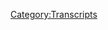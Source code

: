 {{DEFAULTSORT:
    #_TRANSCRIPT_0525:January 27, 2021
}}{{Transcript
    | title         = [[525: January 27, 2021]]
    | caption       = [https://knowledgefight.libsyn.com/525-january-27-2021 Listen to this episode on Libsyn]
    | episodeNumber = [[525: January 27, 2021|525]]
    | length        = 01:50:09
}}

{{MessageBox
    | header     = Warning: Bot Generated Content
    | text       = This transcript was automatically generated by transcription software and likely contains many mistakes and misattributions. Please check the audio for definitive quotes, attribution, and context.
    | image      = N3yvass4myg91.webp
    | imagewidth = 50px
    | id         = warning
}}

{{TranscriptBlock
    | name      = Unknown Speaker
    | timestamp = 00:00:00.000
    | text      = N-N-N-N-N-N-N-Knowledge Fight
}}

{{TranscriptBlock
    | name      = Unknown Speaker
    | timestamp = 00:00:12.880
    | text      = Dan and Jordan, I am sweating.
}}

{{TranscriptBlock
    | name      = Unknown Speaker
    | timestamp = 00:00:19.519
    | text      = Knowledgefight.com, it's time to pray.
}}

{{TranscriptBlock
    | name      = Unknown Speaker
    | timestamp = 00:00:21.320
    | text      = I have great respect for knowledgefight.
}}

{{TranscriptBlock
    | name      = Unknown Speaker
    | timestamp = 00:00:24.359
    | text      = Knowledgefight.
}}

{{TranscriptBlock
    | name      = Unknown Speaker
    | timestamp = 00:00:25.359
    | text      = I'm sick of them posing as if they're the good guys saying we are the bad guys.
}}

{{TranscriptBlock
    | name      = Unknown Speaker
    | timestamp = 00:00:29.280
    | text      = I am sick of them posing as if they're the good guys saying we are the bad guys saying
}}

{{TranscriptBlock
    | name      = Unknown Speaker
    | timestamp = 00:00:46.960
    | text      = we are the bad guys saying we are the bad guys.
}}

{{TranscriptBlock
    | name      = Unknown Speaker
    | timestamp = 00:00:58.320
    | text      = I love you.
}}

{{TranscriptBlock
    | name      = Unknown Speaker
    | timestamp = 00:00:59.320
    | text      = Hey everybody, welcome back to Knowledge Fight, I'm Dan.
}}

{{TranscriptBlock
    | name      = Unknown Speaker
    | timestamp = 00:01:01.320
    | text      = I'm Jordan.
}}

{{TranscriptBlock
    | name      = Unknown Speaker
    | timestamp = 00:01:02.320
    | text      = We're couple dudes, like to sit around, drink novelty beverages and talk a little bit about
}}

{{TranscriptBlock
    | name      = Unknown Speaker
    | timestamp = 00:01:04.640
    | text      = Alex Jones.
}}

{{TranscriptBlock
    | name      = Unknown Speaker
    | timestamp = 00:01:05.640
    | text      = Oh indeed, we are Dan.
}}

{{TranscriptBlock
    | name      = Unknown Speaker
    | timestamp = 00:01:06.640
    | text      = Jordan!
}}

{{TranscriptBlock
    | name      = Unknown Speaker
    | timestamp = 00:01:07.640
    | text      = Dan!
}}

{{TranscriptBlock
    | name      = Unknown Speaker
    | timestamp = 00:01:08.640
    | text      = Jordan!
}}

{{TranscriptBlock
    | name      = Unknown Speaker
    | timestamp = 00:01:09.640
    | text      = Quick question for you.
}}

{{TranscriptBlock
    | name      = Unknown Speaker
    | timestamp = 00:01:10.640
    | text      = What's up?
}}

{{TranscriptBlock
    | name      = Unknown Speaker
    | timestamp = 00:01:11.640
    | text      = What's your bright spot today?
}}

{{TranscriptBlock
    | name      = Unknown Speaker
    | timestamp = 00:01:12.640
    | text      = My bright spot today, Jordan, was getting to join you on your debut stream of your video
}}

{{TranscriptBlock
    | name      = Unknown Speaker
    | timestamp = 00:01:16.540
    | text      = game channel over on Twitch.
}}

{{TranscriptBlock
    | name      = Unknown Speaker
    | timestamp = 00:01:18.319
    | text      = Indeed.
}}

{{TranscriptBlock
    | name      = Unknown Speaker
    | timestamp = 00:01:19.319
    | text      = You started playing Final Fantasy VII, it was a lot of fun to sit in and have very little
}}

{{TranscriptBlock
    | name      = Unknown Speaker
    | timestamp = 00:01:24.040
    | text      = to say.
}}

{{TranscriptBlock
    | name      = Unknown Speaker
    | timestamp = 00:01:26.040
    | text      = You are very offended when you do not have a sincere and large body of research from
}}

{{TranscriptBlock
    | name      = Unknown Speaker
    | timestamp = 00:01:32.719
    | text      = which to call upon.
}}

{{TranscriptBlock
    | name      = Unknown Speaker
    | timestamp = 00:01:33.719
    | text      = It's a challenge for me to care.
}}

{{TranscriptBlock
    | name      = Unknown Speaker
    | timestamp = 00:01:36.159
    | text      = Ah yes, there we go.
}}

{{TranscriptBlock
    | name      = Unknown Speaker
    | timestamp = 00:01:40.400
    | text      = And I, look, you know.
}}

{{TranscriptBlock
    | name      = Unknown Speaker
    | timestamp = 00:01:41.400
    | text      = I like you judging other people for caring.
}}

{{TranscriptBlock
    | name      = Unknown Speaker
    | timestamp = 00:01:43.319
    | text      = I'm not judging you, I'm happy for you and I fully support you in this and all your endeavors.
}}

{{TranscriptBlock
    | name      = Unknown Speaker
    | timestamp = 00:01:48.480
    | text      = I know.
}}

{{TranscriptBlock
    | name      = Unknown Speaker
    | timestamp = 00:01:49.480
    | text      = I just can't care about watching this stupid video game.
}}

{{TranscriptBlock
    | name      = Unknown Speaker
    | timestamp = 00:01:53.079
    | text      = I understand completely.
}}

{{TranscriptBlock
    | name      = Unknown Speaker
    | timestamp = 00:01:54.599
    | text      = I understand completely.
}}

{{TranscriptBlock
    | name      = Unknown Speaker
    | timestamp = 00:01:55.599
    | text      = I also don't like it being exposed that I probably didn't beat the game, though I thought
}}

{{TranscriptBlock
    | name      = Unknown Speaker
    | timestamp = 00:02:00.079
    | text      = I did.
}}

{{TranscriptBlock
    | name      = Unknown Speaker
    | timestamp = 00:02:02.680
    | text      = You came close enough.
}}

{{TranscriptBlock
    | name      = Unknown Speaker
    | timestamp = 00:02:03.680
    | text      = Oh god.
}}

{{TranscriptBlock
    | name      = Unknown Speaker
    | timestamp = 00:02:04.680
    | text      = But yeah, it's really fun.
}}

{{TranscriptBlock
    | name      = Unknown Speaker
    | timestamp = 00:02:07.000
    | text      = I'm happy for you and congratulate you on the launching of your side project there.
}}

{{TranscriptBlock
    | name      = Unknown Speaker
    | timestamp = 00:02:12.919
    | text      = Yeah!
}}

{{TranscriptBlock
    | name      = Unknown Speaker
    | timestamp = 00:02:13.919
    | text      = It was very enjoyable and everybody really had a good time and you were absolutely great.
}}

{{TranscriptBlock
    | name      = Unknown Speaker
    | timestamp = 00:02:18.620
    | text      = How dare you act like you were, oh I was so terrible.
}}

{{TranscriptBlock
    | name      = Unknown Speaker
    | timestamp = 00:02:22.520
    | text      = We had a grand old time.
}}

{{TranscriptBlock
    | name      = Unknown Speaker
    | timestamp = 00:02:23.520
    | text      = I wasn't saying I was so terrible, I said I was so bored.
}}

{{TranscriptBlock
    | name      = Unknown Speaker
    | timestamp = 00:02:28.319
    | text      = I will keep my mouth shut.
}}

{{TranscriptBlock
    | name      = Unknown Speaker
    | timestamp = 00:02:29.319
    | text      = Slight semantic difference.
}}

{{TranscriptBlock
    | name      = Unknown Speaker
    | timestamp = 00:02:30.319
    | text      = Retracted.
}}

{{TranscriptBlock
    | name      = Unknown Speaker
    | timestamp = 00:02:31.319
    | text      = Retracted, sir.
}}

{{TranscriptBlock
    | name      = Unknown Speaker
    | timestamp = 00:02:32.319
    | text      = How about you?
}}

{{TranscriptBlock
    | name      = Unknown Speaker
    | timestamp = 00:02:34.400
    | text      = My bright spot, Dan, is today my partner is getting her vaccine.
}}

{{TranscriptBlock
    | name      = Unknown Speaker
    | timestamp = 00:02:38.599
    | text      = That's great.
}}

{{TranscriptBlock
    | name      = Unknown Speaker
    | timestamp = 00:02:39.599
    | text      = Yeah!
}}

{{TranscriptBlock
    | name      = Unknown Speaker
    | timestamp = 00:02:40.599
    | text      = She's a teacher, she didn't even have to try and cheat her way in or lie to anybody.
}}

{{TranscriptBlock
    | name      = Unknown Speaker
    | timestamp = 00:02:44.199
    | text      = She's getting her vaccine at the right time and I'm really happy for her.
}}

{{TranscriptBlock
    | name      = Unknown Speaker
    | timestamp = 00:02:48.159
    | text      = That's fantastic.
}}

{{TranscriptBlock
    | name      = Unknown Speaker
    | timestamp = 00:02:49.159
    | text      = Congratulations.
}}

{{TranscriptBlock
    | name      = Unknown Speaker
    | timestamp = 00:02:50.159
    | text      = Yeah, I'm very stoked.
}}

{{TranscriptBlock
    | name      = Unknown Speaker
    | timestamp = 00:02:51.159
    | text      = I hope that the roll out continues and intensifies.
}}

{{TranscriptBlock
    | name      = Unknown Speaker
    | timestamp = 00:02:55.879
    | text      = In at least May or June I'll be able to get it.
}}

{{TranscriptBlock
    | name      = Unknown Speaker
    | timestamp = 00:02:58.599
    | text      = 2022.
}}

{{TranscriptBlock
    | name      = Unknown Speaker
    | timestamp = 00:02:59.599
    | text      = Yeah, absolutely.
}}

{{TranscriptBlock
    | name      = Unknown Speaker
    | timestamp = 00:03:00.599
    | text      = Once they get around to podcasters.
}}

{{TranscriptBlock
    | name      = Unknown Speaker
    | timestamp = 00:03:02.800
    | text      = Probably low on the list.
}}

{{TranscriptBlock
    | name      = Unknown Speaker
    | timestamp = 00:03:03.800
    | text      = Yeah, she'll gladly watch me slowly fade away, I think that'll be...
}}

{{TranscriptBlock
    | name      = Unknown Speaker
    | timestamp = 00:03:08.479
    | text      = Your partner is a teacher, like you said, so obviously there's much need for folks in
}}

{{TranscriptBlock
    | name      = Unknown Speaker
    | timestamp = 00:03:16.120
    | text      = that line, much less so podcasters.
}}

{{TranscriptBlock
    | name      = Unknown Speaker
    | timestamp = 00:03:18.360
    | text      = Very...
}}

{{TranscriptBlock
    | name      = Unknown Speaker
    | timestamp = 00:03:19.360
    | text      = So yeah, Jordan, I'm glad for that, and I wish you the best on your new exploration
}}

{{TranscriptBlock
    | name      = Unknown Speaker
    | timestamp = 00:03:26.159
    | text      = of Midgar.
}}

{{TranscriptBlock
    | name      = Unknown Speaker
    | timestamp = 00:03:27.159
    | text      = I'm gonna remember the name now.
}}

{{TranscriptBlock
    | name      = Unknown Speaker
    | timestamp = 00:03:28.960
    | text      = That's true, you will remember Midgar.
}}

{{TranscriptBlock
    | name      = Unknown Speaker
    | timestamp = 00:03:31.180
    | text      = So Jordan, today we got an interesting thing to talk about.
}}

{{TranscriptBlock
    | name      = Unknown Speaker
    | timestamp = 00:03:34.560
    | text      = Oh yeah?
}}

{{TranscriptBlock
    | name      = Unknown Speaker
    | timestamp = 00:03:35.560
    | text      = Interesting episode.
}}

{{TranscriptBlock
    | name      = Unknown Speaker
    | timestamp = 00:03:36.560
    | text      = What's that?
}}

{{TranscriptBlock
    | name      = Unknown Speaker
    | timestamp = 00:03:37.560
    | text      = We're gonna be talking about January 27th, 2021, Blackjack.
}}

{{TranscriptBlock
    | name      = Unknown Speaker
    | timestamp = 00:03:39.560
    | text      = Ah, shit, you're so good.
}}

{{TranscriptBlock
    | name      = Unknown Speaker
    | timestamp = 00:03:42.000
    | text      = So fast.
}}

{{TranscriptBlock
    | name      = Unknown Speaker
    | timestamp = 00:03:43.000
    | text      = We're on the 27th, this is Wednesday of this week, and the reason that we are sort of jumping
}}

{{TranscriptBlock
    | name      = Unknown Speaker
    | timestamp = 00:03:48.400
    | text      = ahead in time, our last episode was about the inauguration and Harrison Smith being
}}

{{TranscriptBlock
    | name      = Unknown Speaker
    | timestamp = 00:03:53.080
    | text      = a...
}}

{{TranscriptBlock
    | name      = Unknown Speaker
    | timestamp = 00:03:54.080
    | text      = Blatant bigot.
}}

{{TranscriptBlock
    | name      = Unknown Speaker
    | timestamp = 00:03:55.080
    | text      = Yeah.
}}

{{TranscriptBlock
    | name      = Unknown Speaker
    | timestamp = 00:03:56.080
    | text      = Yeah.
}}

{{TranscriptBlock
    | name      = Unknown Speaker
    | timestamp = 00:03:57.080
    | text      = And the reason is, hey, I'm Alex Jones, I'm sitting around, I'm thinking, the devil just
}}

{{TranscriptBlock
    | name      = Unknown Speaker
    | timestamp = 00:04:02.479
    | text      = got into the White House.
}}

{{TranscriptBlock
    | name      = Unknown Speaker
    | timestamp = 00:04:03.800
    | text      = Sure.
}}

{{TranscriptBlock
    | name      = Unknown Speaker
    | timestamp = 00:04:04.800
    | text      = The Texas Supreme Court has just ruled that I can be sued by the Sandy Hook families.
}}

{{TranscriptBlock
    | name      = Unknown Speaker
    | timestamp = 00:04:09.039
    | text      = Problem.
}}

{{TranscriptBlock
    | name      = Unknown Speaker
    | timestamp = 00:04:10.039
    | text      = I'm gonna go on vacation, man.
}}

{{TranscriptBlock
    | name      = Unknown Speaker
    | timestamp = 00:04:12.000
    | text      = Smart move.
}}

{{TranscriptBlock
    | name      = Unknown Speaker
    | timestamp = 00:04:13.000
    | text      = Yeah.
}}

{{TranscriptBlock
    | name      = Unknown Speaker
    | timestamp = 00:04:14.000
    | text      = So Alex just leaves for Utah, which is a strange place to go, but whatever.
}}

{{TranscriptBlock
    | name      = Unknown Speaker
    | timestamp = 00:04:18.519
    | text      = I like that the only time, every time he threatens a vacation, he never takes it.
}}

{{TranscriptBlock
    | name      = Unknown Speaker
    | timestamp = 00:04:23.040
    | text      = The only time he does take a vacation is when his lawyers have clearly said, if you are
}}

{{TranscriptBlock
    | name      = Unknown Speaker
    | timestamp = 00:04:27.240
    | text      = on the air, you will say something that hurts our case.
}}

{{TranscriptBlock
    | name      = Unknown Speaker
    | timestamp = 00:04:30.160
    | text      = You need to chill.
}}

{{TranscriptBlock
    | name      = Unknown Speaker
    | timestamp = 00:04:31.519
    | text      = Yeah, you gotta go away.
}}

{{TranscriptBlock
    | name      = Unknown Speaker
    | timestamp = 00:04:32.839
    | text      = You gotta go to fucking Utah.
}}

{{TranscriptBlock
    | name      = Unknown Speaker
    | timestamp = 00:04:34.680
    | text      = You gotta be in Utah right now.
}}

{{TranscriptBlock
    | name      = Unknown Speaker
    | timestamp = 00:04:36.680
    | text      = Go see the Jazz, Rudy Gobert's having a great season.
}}

{{TranscriptBlock
    | name      = Unknown Speaker
    | timestamp = 00:04:39.600
    | text      = Yeah, I don't know what he's doing in Utah, it doesn't seem like, I mean, nothing against
}}

{{TranscriptBlock
    | name      = Unknown Speaker
    | timestamp = 00:04:42.800
    | text      = Utah, I've been there.
}}

{{TranscriptBlock
    | name      = Unknown Speaker
    | timestamp = 00:04:43.800
    | text      = It's a nice state.
}}

{{TranscriptBlock
    | name      = Unknown Speaker
    | timestamp = 00:04:44.800
    | text      = Yeah.
}}

{{TranscriptBlock
    | name      = Unknown Speaker
    | timestamp = 00:04:45.800
    | text      = I like the Southwest quite a bit.
}}

{{TranscriptBlock
    | name      = Unknown Speaker
    | timestamp = 00:04:46.800
    | text      = Eh, it's pretty.
}}

{{TranscriptBlock
    | name      = Unknown Speaker
    | timestamp = 00:04:48.000
    | text      = Yeah.
}}

{{TranscriptBlock
    | name      = Unknown Speaker
    | timestamp = 00:04:49.000
    | text      = So, I retract that.
}}

{{TranscriptBlock
    | name      = Unknown Speaker
    | timestamp = 00:04:50.279
    | text      = It is a good place to go on vacation.
}}

{{TranscriptBlock
    | name      = Unknown Speaker
    | timestamp = 00:04:51.519
    | text      = Yeah, it's a great place.
}}

{{TranscriptBlock
    | name      = Unknown Speaker
    | timestamp = 00:04:52.519
    | text      = Whatever.
}}

{{TranscriptBlock
    | name      = Unknown Speaker
    | timestamp = 00:04:53.519
    | text      = It just seems strange.
}}

{{TranscriptBlock
    | name      = Unknown Speaker
    | timestamp = 00:04:54.519
    | text      = Well, I mean, you know, too many places are dry, I suppose is the only argument I have.
}}

{{TranscriptBlock
    | name      = Unknown Speaker
    | timestamp = 00:04:58.160
    | text      = There's a dry Salt Lake.
}}

{{TranscriptBlock
    | name      = Unknown Speaker
    | timestamp = 00:04:59.160
    | text      = Oh, you mean too many places in Utah?
}}

{{TranscriptBlock
    | name      = Unknown Speaker
    | timestamp = 00:05:01.360
    | text      = Yeah, yeah.
}}

{{TranscriptBlock
    | name      = Unknown Speaker
    | timestamp = 00:05:02.360
    | text      = Oh, yes, yes.
}}

{{TranscriptBlock
    | name      = Unknown Speaker
    | timestamp = 00:05:03.360
    | text      = Are alcohol-free.
}}

{{TranscriptBlock
    | name      = Unknown Speaker
    | timestamp = 00:05:04.360
    | text      = Oh, that too.
}}

{{TranscriptBlock
    | name      = Unknown Speaker
    | timestamp = 00:05:05.360
    | text      = Yes.
}}

{{TranscriptBlock
    | name      = Unknown Speaker
    | timestamp = 00:05:06.360
    | text      = A lot of dry counties.
}}

{{TranscriptBlock
    | name      = Unknown Speaker
    | timestamp = 00:05:07.360
    | text      = Yeah, a lot of dry counties.
}}

{{TranscriptBlock
    | name      = Unknown Speaker
    | timestamp = 00:05:08.360
    | text      = I thought you meant it's arid there.
}}

{{TranscriptBlock
    | name      = Unknown Speaker
    | timestamp = 00:05:09.360
    | text      = No.
}}

{{TranscriptBlock
    | name      = Unknown Speaker
    | timestamp = 00:05:10.360
    | text      = No, I did not mean that.
}}

{{TranscriptBlock
    | name      = Unknown Speaker
    | timestamp = 00:05:11.680
    | text      = So, yeah, Alex was out of studio and Owen Schroyer was hosting for a number of days
}}

{{TranscriptBlock
    | name      = Unknown Speaker
    | timestamp = 00:05:16.920
    | text      = and I just don't care.
}}

{{TranscriptBlock
    | name      = Unknown Speaker
    | timestamp = 00:05:19.199
    | text      = And so, I was considering maybe, like, let's check in and just do a Harrison Smith episode.
}}

{{TranscriptBlock
    | name      = Unknown Speaker
    | timestamp = 00:05:23.839
    | text      = Sure.
}}

{{TranscriptBlock
    | name      = Unknown Speaker
    | timestamp = 00:05:24.839
    | text      = But then, Wednesday, Alex hosted a good bit of his own show with Owen Schroyer riding
}}

{{TranscriptBlock
    | name      = Unknown Speaker
    | timestamp = 00:05:29.839
    | text      = shotgun in the studio and something happened that requires our attention.
}}

{{TranscriptBlock
    | name      = Unknown Speaker
    | timestamp = 00:05:35.439
    | text      = So we will be talking about that today and honestly, I think that there might be a sequel
}}

{{TranscriptBlock
    | name      = Unknown Speaker
    | timestamp = 00:05:40.839
    | text      = to this on Monday's episode of our show because this appears to be something that might...
}}

{{TranscriptBlock
    | name      = Unknown Speaker
    | timestamp = 00:05:48.399
    | text      = I am going to fight a bear on Friday this week.
}}

{{TranscriptBlock
    | name      = Unknown Speaker
    | timestamp = 00:05:52.759
    | text      = Take away the bear.
}}

{{TranscriptBlock
    | name      = Unknown Speaker
    | timestamp = 00:05:55.600
    | text      = We've got a charity boxing challenge?
}}

{{TranscriptBlock
    | name      = Unknown Speaker
    | timestamp = 00:05:57.079
    | text      = Take away...
}}

{{TranscriptBlock
    | name      = Unknown Speaker
    | timestamp = 00:05:58.079
    | text      = Yep, we do.
}}

{{TranscriptBlock
    | name      = Unknown Speaker
    | timestamp = 00:05:59.079
    | text      = We've got a charity boxing challenge.
}}

{{TranscriptBlock
    | name      = Unknown Speaker
    | timestamp = 00:06:00.079
    | text      = There will be a bear knuckle boxing match.
}}

{{TranscriptBlock
    | name      = Unknown Speaker
    | timestamp = 00:06:02.079
    | text      = Okay, there we go.
}}

{{TranscriptBlock
    | name      = Unknown Speaker
    | timestamp = 00:06:04.079
    | text      = Challenged.
}}

{{TranscriptBlock
    | name      = Unknown Speaker
    | timestamp = 00:06:05.079
    | text      = How do I just guess these things, Dan?
}}

{{TranscriptBlock
    | name      = Unknown Speaker
    | timestamp = 00:06:06.399
    | text      = I don't know.
}}

{{TranscriptBlock
    | name      = Unknown Speaker
    | timestamp = 00:06:07.399
    | text      = There will be a bear knuckle boxing match challenged and then retracted at the end of
}}

{{TranscriptBlock
    | name      = Unknown Speaker
    | timestamp = 00:06:12.000
    | text      = this episode.
}}

{{TranscriptBlock
    | name      = Unknown Speaker
    | timestamp = 00:06:13.000
    | text      = Okay.
}}

{{TranscriptBlock
    | name      = Unknown Speaker
    | timestamp = 00:06:14.000
    | text      = Okay.
}}

{{TranscriptBlock
    | name      = Unknown Speaker
    | timestamp = 00:06:15.000
    | text      = Alright, spoiler alert.
}}

{{TranscriptBlock
    | name      = Unknown Speaker
    | timestamp = 00:06:16.000
    | text      = That's too soon.
}}

{{TranscriptBlock
    | name      = Unknown Speaker
    | timestamp = 00:06:17.000
    | text      = That's too soon.
}}

{{TranscriptBlock
    | name      = Unknown Speaker
    | timestamp = 00:06:18.000
    | text      = But there is a feeling that I have, I mean, we're recording this on Thursday and I have
}}

{{TranscriptBlock
    | name      = Unknown Speaker
    | timestamp = 00:06:22.519
    | text      = some awareness of what happened on his show today, but I think that this is a narrative
}}

{{TranscriptBlock
    | name      = Unknown Speaker
    | timestamp = 00:06:27.560
    | text      = that's continuing.
}}

{{TranscriptBlock
    | name      = Unknown Speaker
    | timestamp = 00:06:28.560
    | text      = There's something that's going to continue into Monday's show without giving too much
}}

{{TranscriptBlock
    | name      = Unknown Speaker
    | timestamp = 00:06:32.439
    | text      = away.
}}

{{TranscriptBlock
    | name      = Unknown Speaker
    | timestamp = 00:06:33.439
    | text      = Everybody who's listening already fucking knows what I'm talking about.
}}

{{TranscriptBlock
    | name      = Unknown Speaker
    | timestamp = 00:06:35.079
    | text      = Of course.
}}

{{TranscriptBlock
    | name      = Unknown Speaker
    | timestamp = 00:06:36.079
    | text      = So let's take a little moment before we get down to business, Jordan, to say thank you
}}

{{TranscriptBlock
    | name      = Unknown Speaker
    | timestamp = 00:06:38.800
    | text      = to some folks who signed up and are supporting the show.
}}

{{TranscriptBlock
    | name      = Unknown Speaker
    | timestamp = 00:06:40.399
    | text      = Oh, that's a great idea.
}}

{{TranscriptBlock
    | name      = Unknown Speaker
    | timestamp = 00:06:41.519
    | text      = So first, Dr. Bingo, like Van Gogh.
}}

{{TranscriptBlock
    | name      = Unknown Speaker
    | timestamp = 00:06:44.759
    | text      = Thank you so much.
}}

{{TranscriptBlock
    | name      = Unknown Speaker
    | timestamp = 00:06:45.759
    | text      = You are now a policy wonk.
}}

{{TranscriptBlock
    | name      = Unknown Speaker
    | timestamp = 00:06:46.759
    | text      = I'm a policy wonk.
}}

{{TranscriptBlock
    | name      = Unknown Speaker
    | timestamp = 00:06:47.759
    | text      = Thank you.
}}

{{TranscriptBlock
    | name      = Unknown Speaker
    | timestamp = 00:06:48.759
    | text      = Dr. Bingo.
}}

{{TranscriptBlock
    | name      = Unknown Speaker
    | timestamp = 00:06:49.759
    | text      = Thank you very much, Dr. Bingo.
}}

{{TranscriptBlock
    | name      = Unknown Speaker
    | timestamp = 00:06:50.759
    | text      = Like Van Gogh.
}}

{{TranscriptBlock
    | name      = Unknown Speaker
    | timestamp = 00:06:51.759
    | text      = Next, Brunisinde.
}}

{{TranscriptBlock
    | name      = Unknown Speaker
    | timestamp = 00:06:52.759
    | text      = Thank you so much.
}}

{{TranscriptBlock
    | name      = Unknown Speaker
    | timestamp = 00:06:53.759
    | text      = You are now a policy wonk.
}}

{{TranscriptBlock
    | name      = Unknown Speaker
    | timestamp = 00:06:54.759
    | text      = I'm a policy wonk.
}}

{{TranscriptBlock
    | name      = Unknown Speaker
    | timestamp = 00:06:55.759
    | text      = Thank you.
}}

{{TranscriptBlock
    | name      = Unknown Speaker
    | timestamp = 00:06:56.759
    | text      = Hey, thank you very much.
}}

{{TranscriptBlock
    | name      = Unknown Speaker
    | timestamp = 00:06:57.759
    | text      = Next, I love you.
}}

{{TranscriptBlock
    | name      = Unknown Speaker
    | timestamp = 00:06:58.759
    | text      = Thank you so much.
}}

{{TranscriptBlock
    | name      = Unknown Speaker
    | timestamp = 00:06:59.759
    | text      = Oh, I'm sorry.
}}

{{TranscriptBlock
    | name      = Unknown Speaker
    | timestamp = 00:07:00.759
    | text      = I love you.
}}

{{TranscriptBlock
    | name      = Unknown Speaker
    | timestamp = 00:07:01.759
    | text      = Thank you so much.
}}

{{TranscriptBlock
    | name      = Unknown Speaker
    | timestamp = 00:07:02.759
    | text      = You are now a policy wonk.
}}

{{TranscriptBlock
    | name      = Unknown Speaker
    | timestamp = 00:07:03.759
    | text      = I'm a policy wonk.
}}

{{TranscriptBlock
    | name      = Unknown Speaker
    | timestamp = 00:07:04.759
    | text      = Thank you very much.
}}

{{TranscriptBlock
    | name      = Unknown Speaker
    | timestamp = 00:07:06.560
    | text      = You are now a policy wonk.
}}

{{TranscriptBlock
    | name      = Unknown Speaker
    | timestamp = 00:07:07.939
    | text      = I'm a policy wonk.
}}

{{TranscriptBlock
    | name      = Unknown Speaker
    | timestamp = 00:07:08.939
    | text      = Thank you, Chad Rice.
}}

{{TranscriptBlock
    | name      = Unknown Speaker
    | timestamp = 00:07:10.480
    | text      = Thank you.
}}

{{TranscriptBlock
    | name      = Unknown Speaker
    | timestamp = 00:07:11.480
    | text      = Next, Leeland.
}}

{{TranscriptBlock
    | name      = Unknown Speaker
    | timestamp = 00:07:12.480
    | text      = Thank you so much.
}}

{{TranscriptBlock
    | name      = Unknown Speaker
    | timestamp = 00:07:13.480
    | text      = You are now a policy wonk.
}}

{{TranscriptBlock
    | name      = Unknown Speaker
    | timestamp = 00:07:14.480
    | text      = I'm a policy wonk.
}}

{{TranscriptBlock
    | name      = Unknown Speaker
    | timestamp = 00:07:15.480
    | text      = Thank you very much.
}}

{{TranscriptBlock
    | name      = Unknown Speaker
    | timestamp = 00:07:16.480
    | text      = My favorite of the Stamper clan.
}}

{{TranscriptBlock
    | name      = Unknown Speaker
    | timestamp = 00:07:18.420
    | text      = Ooh.
}}

{{TranscriptBlock
    | name      = Unknown Speaker
    | timestamp = 00:07:19.420
    | text      = Yeah.
}}

{{TranscriptBlock
    | name      = Unknown Speaker
    | timestamp = 00:07:20.420
    | text      = Next, Davron from Sweden who loves your podcast.
}}

{{TranscriptBlock
    | name      = Unknown Speaker
    | timestamp = 00:07:23.639
    | text      = Thank you so much.
}}

{{TranscriptBlock
    | name      = Unknown Speaker
    | timestamp = 00:07:24.639
    | text      = You're now a policy wonk.
}}

{{TranscriptBlock
    | name      = Unknown Speaker
    | timestamp = 00:07:25.639
    | text      = I'm a policy wonk.
}}

{{TranscriptBlock
    | name      = Unknown Speaker
    | timestamp = 00:07:26.639
    | text      = Thank you very much, Davron from Sweden.
}}

{{TranscriptBlock
    | name      = Unknown Speaker
    | timestamp = 00:07:28.839
    | text      = And then finally, thank you so much, Trump, the tiny hands of fate.
}}

{{TranscriptBlock
    | name      = Unknown Speaker
    | timestamp = 00:07:32.600
    | text      = You are now a policy wonk.
}}

{{TranscriptBlock
    | name      = Unknown Speaker
    | timestamp = 00:07:34.040
    | text      = I'm a policy wonk.
}}

{{TranscriptBlock
    | name      = Unknown Speaker
    | timestamp = 00:07:35.319
    | text      = That's a little Mystery Science Theater reference.
}}

{{TranscriptBlock
    | name      = Unknown Speaker
    | timestamp = 00:07:37.079
    | text      = Yes, yes, absolutely.
}}

{{TranscriptBlock
    | name      = Unknown Speaker
    | timestamp = 00:07:38.160
    | text      = To go along with your-
}}

{{TranscriptBlock
    | name      = Unknown Speaker
    | timestamp = 00:07:39.480
    | text      = Trump, the hands of fate.
}}

{{TranscriptBlock
    | name      = Unknown Speaker
    | timestamp = 00:07:41.480
    | text      = The tiny hands of fate.
}}

{{TranscriptBlock
    | name      = Unknown Speaker
    | timestamp = 00:07:43.360
    | text      = That's to go along as another plug for your Twitch channel.
}}

{{TranscriptBlock
    | name      = Unknown Speaker
    | timestamp = 00:07:47.399
    | text      = Great, great.
}}

{{TranscriptBlock
    | name      = Unknown Speaker
    | timestamp = 00:07:48.240
    | text      = Where you have a Mystery Science Theater cut out.
}}

{{TranscriptBlock
    | name      = Unknown Speaker
    | timestamp = 00:07:49.839
    | text      = I'm already embarrassed.
}}

{{TranscriptBlock
    | name      = Unknown Speaker
    | timestamp = 00:07:52.240
    | text      = That's the goal.
}}

{{TranscriptBlock
    | name      = Unknown Speaker
    | timestamp = 00:07:53.079
    | text      = Doing something is a terrible idea, Dan, that's the lesson.
}}

{{TranscriptBlock
    | name      = Unknown Speaker
    | timestamp = 00:07:56.079
    | text      = That's the goal.
}}

{{TranscriptBlock
    | name      = Unknown Speaker
    | timestamp = 00:07:56.920
    | text      = I'm trying to smother you with embarrassment.
}}

{{TranscriptBlock
    | name      = Unknown Speaker
    | timestamp = 00:08:00.000
    | text      = So Jordan, we started off today on the 27th.
}}

{{TranscriptBlock
    | name      = Unknown Speaker
    | timestamp = 00:08:02.319
    | text      = Like I said, this is all going to be on the 27th.
}}

{{TranscriptBlock
    | name      = Unknown Speaker
    | timestamp = 00:08:03.959
    | text      = Yes.
}}

{{TranscriptBlock
    | name      = Unknown Speaker
    | timestamp = 00:08:04.800
    | text      = And Alex opens up the show and he teases
}}

{{TranscriptBlock
    | name      = Unknown Speaker
    | timestamp = 00:08:08.079
    | text      = what will end up being the reason
}}

{{TranscriptBlock
    | name      = Unknown Speaker
    | timestamp = 00:08:10.000
    | text      = we need to do this episode.
}}

{{TranscriptBlock
    | name      = Unknown Speaker
    | timestamp = 00:08:11.160
    | text      = Gotcha.
}}

{{TranscriptBlock
    | name      = Unknown Speaker
    | timestamp = 00:08:12.000
    | text      = Ladies and gentlemen,
}}

{{TranscriptBlock
    | name      = Unknown Speaker
    | timestamp = 00:08:13.959
    | text      = thank you for joining us on this January 27th,
}}

{{TranscriptBlock
    | name      = Unknown Speaker
    | timestamp = 00:08:17.800
    | text      = 2021 Wednesday broadcast.
}}

{{TranscriptBlock
    | name      = Unknown Speaker
    | timestamp = 00:08:20.160
    | text      = Blackjack.
}}

{{TranscriptBlock
    | name      = Unknown Speaker
    | timestamp = 00:08:21.000
    | text      = I am your host, Alex Jones,
}}

{{TranscriptBlock
    | name      = Unknown Speaker
    | timestamp = 00:08:22.920
    | text      = and we are going to have the founder of the Boogaloo Boys
}}

{{TranscriptBlock
    | name      = Unknown Speaker
    | timestamp = 00:08:28.079
    | text      = joining us. Interesting.
}}

{{TranscriptBlock
    | name      = Unknown Speaker
    | timestamp = 00:08:28.920
    | text      = Coming up on the broadcast today.
}}

{{TranscriptBlock
    | name      = Unknown Speaker
    | timestamp = 00:08:31.800
    | text      = That is in the second hour.
}}

{{TranscriptBlock
    | name      = Unknown Speaker
    | timestamp = 00:08:33.320
    | text      = I appreciate Mr. Dunn coming on after I've said
}}

{{TranscriptBlock
    | name      = Unknown Speaker
    | timestamp = 00:08:36.919
    | text      = some critical things of his group.
}}

{{TranscriptBlock
    | name      = Unknown Speaker
    | timestamp = 00:08:40.039
    | text      = He says to set the record straight.
}}

{{TranscriptBlock
    | name      = Unknown Speaker
    | timestamp = 00:08:41.399
    | text      = So I look forward to that because who's going to know more
}}

{{TranscriptBlock
    | name      = Unknown Speaker
    | timestamp = 00:08:43.960
    | text      = about the Boogaloo's than the founder of the Boogaloo's.
}}

{{TranscriptBlock
    | name      = Unknown Speaker
    | timestamp = 00:08:47.120
    | text      = He is not the founder or the leader of the first thing that
}}

{{TranscriptBlock
    | name      = Unknown Speaker
    | timestamp = 00:08:51.960
    | text      = Mike Dunn does when he gets on the show is correct Alex
}}

{{TranscriptBlock
    | name      = Unknown Speaker
    | timestamp = 00:08:54.879
    | text      = about this.
}}

{{TranscriptBlock
    | name      = Unknown Speaker
    | timestamp = 00:08:55.720
    | text      = Alex is trying to present him as like the head of these,
}}

{{TranscriptBlock
    | name      = Unknown Speaker
    | timestamp = 00:08:59.960
    | text      = the Boogaloo's.
}}

{{TranscriptBlock
    | name      = Unknown Speaker
    | timestamp = 00:09:01.679
    | text      = And I wrote down founder of the Boogaloo boys and then put
}}

{{TranscriptBlock
    | name      = Unknown Speaker
    | timestamp = 00:09:05.200
    | text      = giant scare quotes around founder.
}}

{{TranscriptBlock
    | name      = Unknown Speaker
    | timestamp = 00:09:07.440
    | text      = Yeah.
}}

{{TranscriptBlock
    | name      = Unknown Speaker
    | timestamp = 00:09:08.279
    | text      = Yeah.
}}

{{TranscriptBlock
    | name      = Unknown Speaker
    | timestamp = 00:09:09.120
    | text      = This is something that's a little bit murky.
}}

{{TranscriptBlock
    | name      = Unknown Speaker
    | timestamp = 00:09:13.200
    | text      = I don't think this is a good idea for Alex.
}}

{{TranscriptBlock
    | name      = Unknown Speaker
    | timestamp = 00:09:15.440
    | text      = You'll see why.
}}

{{TranscriptBlock
    | name      = Unknown Speaker
    | timestamp = 00:09:17.759
    | text      = Cause he agrees with them on everything exactly like he did
}}

{{TranscriptBlock
    | name      = Unknown Speaker
    | timestamp = 00:09:20.600
    | text      = with David Duke.
}}

{{TranscriptBlock
    | name      = Unknown Speaker
    | timestamp = 00:09:21.440
    | text      = And this guy is a 20 year old who is really,
}}

{{TranscriptBlock
    | name      = Unknown Speaker
    | timestamp = 00:09:27.600
    | text      = I would say he is more consistent than Alex.
}}

{{TranscriptBlock
    | name      = Unknown Speaker
    | timestamp = 00:09:30.720
    | text      = Oh, that's not good.
}}

{{TranscriptBlock
    | name      = Unknown Speaker
    | timestamp = 00:09:31.559
    | text      = And that makes it really tough to argue when you're Alex.
}}

{{TranscriptBlock
    | name      = Unknown Speaker
    | timestamp = 00:09:35.200
    | text      = And that ends up becoming very embarrassing.
}}

{{TranscriptBlock
    | name      = Unknown Speaker
    | timestamp = 00:09:38.039
    | text      = I would say that we have not talked as much about the
}}

{{TranscriptBlock
    | name      = Unknown Speaker
    | timestamp = 00:09:42.279
    | text      = Boogaloo boys on this podcast because it doesn't intersect
}}

{{TranscriptBlock
    | name      = Unknown Speaker
    | timestamp = 00:09:46.360
    | text      = with Alex as much as one might think.
}}

{{TranscriptBlock
    | name      = Unknown Speaker
    | timestamp = 00:09:48.799
    | text      = Alex leaves them alone for the most part,
}}

{{TranscriptBlock
    | name      = Unknown Speaker
    | timestamp = 00:09:51.960
    | text      = except a couple of times he's tried to use them to scapegoat
}}

{{TranscriptBlock
    | name      = Unknown Speaker
    | timestamp = 00:09:55.759
    | text      = things that right wing militias have done.
}}

{{TranscriptBlock
    | name      = Unknown Speaker
    | timestamp = 00:09:59.440
    | text      = And the situation with the Capitol on the 6th,
}}

{{TranscriptBlock
    | name      = Unknown Speaker
    | timestamp = 00:10:03.279
    | text      = January 6th is so large and so important that it's led to a
}}

{{TranscriptBlock
    | name      = Unknown Speaker
    | timestamp = 00:10:08.679
    | text      = critical mass of throwing them under the bus and blaming
}}

{{TranscriptBlock
    | name      = Unknown Speaker
    | timestamp = 00:10:11.679
    | text      = them.
}}

{{TranscriptBlock
    | name      = Unknown Speaker
    | timestamp = 00:10:12.519
    | text      = So his beloved oath keepers and such don't come under
}}

{{TranscriptBlock
    | name      = Unknown Speaker
    | timestamp = 00:10:16.159
    | text      = attention.
}}

{{TranscriptBlock
    | name      = Unknown Speaker
    | timestamp = 00:10:17.000
    | text      = Right.
}}

{{TranscriptBlock
    | name      = Unknown Speaker
    | timestamp = 00:10:17.840
    | text      = Yeah.
}}

{{TranscriptBlock
    | name      = Unknown Speaker
    | timestamp = 00:10:18.679
    | text      = He wouldn't do too much to, I guess,
}}

{{TranscriptBlock
    | name      = Unknown Speaker
    | timestamp = 00:10:22.000
    | text      = point out the people who are basically he's running
}}

{{TranscriptBlock
    | name      = Unknown Speaker
    | timestamp = 00:10:27.000
    | text      = stochastic terrorism for, you know, like he's,
}}

{{TranscriptBlock
    | name      = Unknown Speaker
    | timestamp = 00:10:30.600
    | text      = he's the one who's both giving them that cover of like,
}}

{{TranscriptBlock
    | name      = Unknown Speaker
    | timestamp = 00:10:33.440
    | text      = these guys aren't part of what we believe in while at the
}}

{{TranscriptBlock
    | name      = Unknown Speaker
    | timestamp = 00:10:36.320
    | text      = same time, stoking their rage.
}}

{{TranscriptBlock
    | name      = Unknown Speaker
    | timestamp = 00:10:38.320
    | text      = So you don't want to be also like Boogaloo boys,
}}

{{TranscriptBlock
    | name      = Unknown Speaker
    | timestamp = 00:10:41.360
    | text      = let's pay attention to them.
}}

{{TranscriptBlock
    | name      = Unknown Speaker
    | timestamp = 00:10:42.759
    | text      = Sure. It would be unwise.
}}

{{TranscriptBlock
    | name      = Unknown Speaker
    | timestamp = 00:10:44.519
    | text      = And it's complicated for him too,
}}

{{TranscriptBlock
    | name      = Unknown Speaker
    | timestamp = 00:10:46.559
    | text      = because there is a lack of uniformity with a lot of the
}}

{{TranscriptBlock
    | name      = Unknown Speaker
    | timestamp = 00:10:52.159
    | text      = Boogaloo communities.
}}

{{TranscriptBlock
    | name      = Unknown Speaker
    | timestamp = 00:10:53.360
    | text      = Right.
}}

{{TranscriptBlock
    | name      = Unknown Speaker
    | timestamp = 00:10:54.200
    | text      = There is an embracing of Antifa sometimes even,
}}

{{TranscriptBlock
    | name      = Unknown Speaker
    | timestamp = 00:10:57.440
    | text      = and black lives matter, or at least a loose accelerationism
}}

{{TranscriptBlock
    | name      = Unknown Speaker
    | timestamp = 00:11:01.679
    | text      = being the goal, regardless of ideology behind it.
}}

{{TranscriptBlock
    | name      = Unknown Speaker
    | timestamp = 00:11:04.440
    | text      = Yes. Perhaps some would say a potentially performative
}}

{{TranscriptBlock
    | name      = Unknown Speaker
    | timestamp = 00:11:09.279
    | text      = collaboration and an acceptance of those left wing sort of
}}

{{TranscriptBlock
    | name      = Unknown Speaker
    | timestamp = 00:11:14.080
    | text      = groups.
}}

{{TranscriptBlock
    | name      = Unknown Speaker
    | timestamp = 00:11:15.000
    | text      = And that would be really difficult for Alex to explain to
}}

{{TranscriptBlock
    | name      = Unknown Speaker
    | timestamp = 00:11:17.600
    | text      = his audience.
}}

{{TranscriptBlock
    | name      = Unknown Speaker
    | timestamp = 00:11:18.440
    | text      = He's made such a sort of market off of globalist,
}}

{{TranscriptBlock
    | name      = Unknown Speaker
    | timestamp = 00:11:23.440
    | text      = devil bad, Alex, Patriot, God, good.
}}

{{TranscriptBlock
    | name      = Unknown Speaker
    | timestamp = 00:11:26.720
    | text      = Yeah. You know?
}}

{{TranscriptBlock
    | name      = Unknown Speaker
    | timestamp = 00:11:27.559
    | text      = And I don't think that he'd be able to have his audience
}}

{{TranscriptBlock
    | name      = Unknown Speaker
    | timestamp = 00:11:31.039
    | text      = understand the idea.
}}

{{TranscriptBlock
    | name      = Unknown Speaker
    | timestamp = 00:11:33.200
    | text      = They're like, yeah, yeah, yeah.
}}

{{TranscriptBlock
    | name      = Unknown Speaker
    | timestamp = 00:11:34.259
    | text      = They're going there because they want to antagonize.
}}

{{TranscriptBlock
    | name      = Unknown Speaker
    | timestamp = 00:11:37.000
    | text      = Yeah, yeah, yeah.
}}

{{TranscriptBlock
    | name      = Unknown Speaker
    | timestamp = 00:11:38.200
    | text      = But also that they're trying to bring some people in there.
}}

{{TranscriptBlock
    | name      = Unknown Speaker
    | timestamp = 00:11:41.840
    | text      = I know I've called them all demons,
}}

{{TranscriptBlock
    | name      = Unknown Speaker
    | timestamp = 00:11:43.799
    | text      = but they're trying to bring in the accelerationists who I
}}

{{TranscriptBlock
    | name      = Unknown Speaker
    | timestamp = 00:11:45.919
    | text      = guess are good now.
}}

{{TranscriptBlock
    | name      = Unknown Speaker
    | timestamp = 00:11:46.759
    | text      = I don't know.
}}

{{TranscriptBlock
    | name      = Unknown Speaker
    | timestamp = 00:11:47.600
    | text      = I don't know.
}}

{{TranscriptBlock
    | name      = Unknown Speaker
    | timestamp = 00:11:48.600
    | text      = I've gotten some messages in the past from folks who,
}}

{{TranscriptBlock
    | name      = Unknown Speaker
    | timestamp = 00:11:53.399
    | text      = or into boogaloo stuff.
}}

{{TranscriptBlock
    | name      = Unknown Speaker
    | timestamp = 00:11:56.080
    | text      = And they implore me to understand that, you know,
}}

{{TranscriptBlock
    | name      = Unknown Speaker
    | timestamp = 00:12:00.799
    | text      = it's about guns and gun rights.
}}

{{TranscriptBlock
    | name      = Unknown Speaker
    | timestamp = 00:12:03.399
    | text      = Sure.
}}

{{TranscriptBlock
    | name      = Unknown Speaker
    | timestamp = 00:12:04.240
    | text      = And the feeling that I have that I come around on it is I'm
}}

{{TranscriptBlock
    | name      = Unknown Speaker
    | timestamp = 00:12:09.600
    | text      = not going to judge any individual based on their liking to
}}

{{TranscriptBlock
    | name      = Unknown Speaker
    | timestamp = 00:12:14.360
    | text      = wear Hawaiian shirts and protest for the second amendment.
}}

{{TranscriptBlock
    | name      = Unknown Speaker
    | timestamp = 00:12:17.039
    | text      = Sure.
}}

{{TranscriptBlock
    | name      = Unknown Speaker
    | timestamp = 00:12:17.879
    | text      = But I'm also not going to trust them.
}}

{{TranscriptBlock
    | name      = Unknown Speaker
    | timestamp = 00:12:19.759
    | text      = Yes.
}}

{{TranscriptBlock
    | name      = Unknown Speaker
    | timestamp = 00:12:20.600
    | text      = If they associate themselves with a group like this.
}}

{{TranscriptBlock
    | name      = Unknown Speaker
    | timestamp = 00:12:24.120
    | text      = And part of the reason for that is there have been enough
}}

{{TranscriptBlock
    | name      = Unknown Speaker
    | timestamp = 00:12:27.279
    | text      = instances in the past of people who associate with boogaloo,
}}

{{TranscriptBlock
    | name      = Unknown Speaker
    | timestamp = 00:12:31.559
    | text      = iconography, ideas, the movement,
}}

{{TranscriptBlock
    | name      = Unknown Speaker
    | timestamp = 00:12:34.840
    | text      = doing things that are meant to accelerationist protests.
}}

{{TranscriptBlock
    | name      = Unknown Speaker
    | timestamp = 00:12:41.320
    | text      = You know, make, who was that guy,
}}

{{TranscriptBlock
    | name      = Unknown Speaker
    | timestamp = 00:12:44.799
    | text      = that sergeant who shot a cop and then wrote
}}

{{TranscriptBlock
    | name      = Unknown Speaker
    | timestamp = 00:12:49.080
    | text      = a book and blood on his car.
}}

{{TranscriptBlock
    | name      = Unknown Speaker
    | timestamp = 00:12:50.799
    | text      = Yeah, yeah, yeah, yeah.
}}

{{TranscriptBlock
    | name      = Unknown Speaker
    | timestamp = 00:12:51.799
    | text      = He was talking prior to this about using left-wing protests,
}}

{{TranscriptBlock
    | name      = Unknown Speaker
    | timestamp = 00:12:55.200
    | text      = using the energy of it in their anger for their purposes.
}}

{{TranscriptBlock
    | name      = Unknown Speaker
    | timestamp = 00:12:58.639
    | text      = There's been enough instances of that.
}}

{{TranscriptBlock
    | name      = Unknown Speaker
    | timestamp = 00:13:00.360
    | text      = There's been all that discussion.
}}

{{TranscriptBlock
    | name      = Unknown Speaker
    | timestamp = 00:13:02.960
    | text      = And then let's just deal with the fact that boogaloo is a
}}

{{TranscriptBlock
    | name      = Unknown Speaker
    | timestamp = 00:13:07.480
    | text      = reference to electric boogaloo break into,
}}

{{TranscriptBlock
    | name      = Unknown Speaker
    | timestamp = 00:13:10.960
    | text      = which is like,
}}

{{TranscriptBlock
    | name      = Unknown Speaker
    | timestamp = 00:13:11.960
    | text      = it was a meme back in 2012 about a second civil war.
}}

{{TranscriptBlock
    | name      = Unknown Speaker
    | timestamp = 00:13:16.000
    | text      = Right.
}}

{{TranscriptBlock
    | name      = Unknown Speaker
    | timestamp = 00:13:17.000
    | text      = The whole organizing central thing is a joke,
}}

{{TranscriptBlock
    | name      = Unknown Speaker
    | timestamp = 00:13:21.200
    | text      = quote unquote joke about,
}}

{{TranscriptBlock
    | name      = Unknown Speaker
    | timestamp = 00:13:23.080
    | text      = all right, we're going to have to have a second civil war.
}}

{{TranscriptBlock
    | name      = Unknown Speaker
    | timestamp = 00:13:25.080
    | text      = Right.
}}

{{TranscriptBlock
    | name      = Unknown Speaker
    | timestamp = 00:13:25.919
    | text      = Boogaloo is from electric boogaloo,
}}

{{TranscriptBlock
    | name      = Unknown Speaker
    | timestamp = 00:13:28.919
    | text      = civil war to electric boogaloo.
}}

{{TranscriptBlock
    | name      = Unknown Speaker
    | timestamp = 00:13:31.399
    | text      = If you are someone who just cares about people's liberty and
}}

{{TranscriptBlock
    | name      = Unknown Speaker
    | timestamp = 00:13:35.519
    | text      = rights and second amendment,
}}

{{TranscriptBlock
    | name      = Unknown Speaker
    | timestamp = 00:13:37.600
    | text      = and you also like to be goofy and wear a Hawaiian shirt,
}}

{{TranscriptBlock
    | name      = Unknown Speaker
    | timestamp = 00:13:40.600
    | text      = I would implore you to not be associated with the group
}}

{{TranscriptBlock
    | name      = Unknown Speaker
    | timestamp = 00:13:43.600
    | text      = that's name is derived from a joke about how we need a
}}

{{TranscriptBlock
    | name      = Unknown Speaker
    | timestamp = 00:13:46.559
    | text      = second civil war.
}}

{{TranscriptBlock
    | name      = Unknown Speaker
    | timestamp = 00:13:47.559
    | text      = That would be wise.
}}

{{TranscriptBlock
    | name      = Unknown Speaker
    | timestamp = 00:13:48.399
    | text      = And has spawned a bunch of incredibly malevolent actors.
}}

{{TranscriptBlock
    | name      = Unknown Speaker
    | timestamp = 00:13:51.960
    | text      = There's nothing about this Hawaiian shirt that's intrinsic
}}

{{TranscriptBlock
    | name      = Unknown Speaker
    | timestamp = 00:13:55.000
    | text      = to the thing that they seem to want to push for.
}}

{{TranscriptBlock
    | name      = Unknown Speaker
    | timestamp = 00:13:59.320
    | text      = Yeah.
}}

{{TranscriptBlock
    | name      = Unknown Speaker
    | timestamp = 00:14:00.159
    | text      = There's nothing, it just, I don't know.
}}

{{TranscriptBlock
    | name      = Unknown Speaker
    | timestamp = 00:14:02.240
    | text      = It seems like a bridge too far.
}}

{{TranscriptBlock
    | name      = Unknown Speaker
    | timestamp = 00:14:05.120
    | text      = I just can't imagine being in 2021 and taking anybody at
}}

{{TranscriptBlock
    | name      = Unknown Speaker
    | timestamp = 00:14:09.000
    | text      = face value who says anything similar to that.
}}

{{TranscriptBlock
    | name      = Unknown Speaker
    | timestamp = 00:14:13.279
    | text      = It's 2021 guys.
}}

{{TranscriptBlock
    | name      = Unknown Speaker
    | timestamp = 00:14:14.600
    | text      = We don't take them at face value anymore.
}}

{{TranscriptBlock
    | name      = Unknown Speaker
    | timestamp = 00:14:16.639
    | text      = Maybe you're a good person.
}}

{{TranscriptBlock
    | name      = Unknown Speaker
    | timestamp = 00:14:18.159
    | text      = I know plenty of good people who are second amendment
}}

{{TranscriptBlock
    | name      = Unknown Speaker
    | timestamp = 00:14:20.639
    | text      = people, tons of them.
}}

{{TranscriptBlock
    | name      = Unknown Speaker
    | timestamp = 00:14:22.320
    | text      = But if I took any of them at face value,
}}

{{TranscriptBlock
    | name      = Unknown Speaker
    | timestamp = 00:14:25.039
    | text      = I would be an insane person.
}}

{{TranscriptBlock
    | name      = Unknown Speaker
    | timestamp = 00:14:26.600
    | text      = That's simply not a thing that we get to do anymore with
}}

{{TranscriptBlock
    | name      = Unknown Speaker
    | timestamp = 00:14:29.759
    | text      = second amendment people.
}}

{{TranscriptBlock
    | name      = Unknown Speaker
    | timestamp = 00:14:30.759
    | text      = I would bet that there are many individuals who consider
}}

{{TranscriptBlock
    | name      = Unknown Speaker
    | timestamp = 00:14:36.440
    | text      = themselves part of the oath keepers that are decent,
}}

{{TranscriptBlock
    | name      = Unknown Speaker
    | timestamp = 00:14:40.360
    | text      = family, caring, considerate people that aren't the type
}}

{{TranscriptBlock
    | name      = Unknown Speaker
    | timestamp = 00:14:46.399
    | text      = that would have a napalm bomb.
}}

{{TranscriptBlock
    | name      = Unknown Speaker
    | timestamp = 00:14:47.759
    | text      = Right. Right.
}}

{{TranscriptBlock
    | name      = Unknown Speaker
    | timestamp = 00:14:48.919
    | text      = But. Napalm bombs, still rare.
}}

{{TranscriptBlock
    | name      = Unknown Speaker
    | timestamp = 00:14:51.799
    | text      = True.
}}

{{TranscriptBlock
    | name      = Unknown Speaker
    | timestamp = 00:14:52.960
    | text      = That said, even if that individual I could see as possibly
}}

{{TranscriptBlock
    | name      = Unknown Speaker
    | timestamp = 00:14:56.879
    | text      = a decent person and I could probably get along with.
}}

{{TranscriptBlock
    | name      = Unknown Speaker
    | timestamp = 00:14:59.200
    | text      = Sure.
}}

{{TranscriptBlock
    | name      = Unknown Speaker
    | timestamp = 00:15:00.039
    | text      = I would not align myself with them politically.
}}

{{TranscriptBlock
    | name      = Unknown Speaker
    | timestamp = 00:15:03.879
    | text      = Right.
}}

{{TranscriptBlock
    | name      = Unknown Speaker
    | timestamp = 00:15:04.720
    | text      = Were I to know that they were associated
}}

{{TranscriptBlock
    | name      = Unknown Speaker
    | timestamp = 00:15:06.480
    | text      = with the oath keepers.
}}

{{TranscriptBlock
    | name      = Unknown Speaker
    | timestamp = 00:15:07.320
    | text      = Totally.
}}

{{TranscriptBlock
    | name      = Unknown Speaker
    | timestamp = 00:15:08.159
    | text      = Because that's a deal breaker.
}}

{{TranscriptBlock
    | name      = Unknown Speaker
    | timestamp = 00:15:09.639
    | text      = And I feel the same way largely about the Boogaloo stuff.
}}

{{TranscriptBlock
    | name      = Unknown Speaker
    | timestamp = 00:15:14.720
    | text      = Yeah.
}}

{{TranscriptBlock
    | name      = Unknown Speaker
    | timestamp = 00:15:15.559
    | text      = No, I just background check everybody I meet anymore now.
}}

{{TranscriptBlock
    | name      = Unknown Speaker
    | timestamp = 00:15:17.879
    | text      = Just go back through their Twitter feed.
}}

{{TranscriptBlock
    | name      = Unknown Speaker
    | timestamp = 00:15:19.679
    | text      = Just going back through the ah, ah, ah.
}}

{{TranscriptBlock
    | name      = Unknown Speaker
    | timestamp = 00:15:21.679
    | text      = Nah, nah, nah.
}}

{{TranscriptBlock
    | name      = Unknown Speaker
    | timestamp = 00:15:22.519
    | text      = You're not a face value second amendment guy.
}}

{{TranscriptBlock
    | name      = Unknown Speaker
    | timestamp = 00:15:24.279
    | text      = Ah, I caught ya.
}}

{{TranscriptBlock
    | name      = Unknown Speaker
    | timestamp = 00:15:25.759
    | text      = I don't believe anything.
}}

{{TranscriptBlock
    | name      = Unknown Speaker
    | timestamp = 00:15:27.360
    | text      = So Alex does not want a violent revolution.
}}

{{TranscriptBlock
    | name      = Unknown Speaker
    | timestamp = 00:15:31.840
    | text      = Sure.
}}

{{TranscriptBlock
    | name      = Unknown Speaker
    | timestamp = 00:15:32.879
    | text      = But he is against the Boogaloo folks, which makes sense.
}}

{{TranscriptBlock
    | name      = Unknown Speaker
    | timestamp = 00:15:37.480
    | text      = I mean, they kind of are gearing towards
}}

{{TranscriptBlock
    | name      = Unknown Speaker
    | timestamp = 00:15:39.679
    | text      = like the inevitability of a second.
}}

{{TranscriptBlock
    | name      = Unknown Speaker
    | timestamp = 00:15:42.080
    | text      = But it's kind of what Alex said.
}}

{{TranscriptBlock
    | name      = Unknown Speaker
    | timestamp = 00:15:43.559
    | text      = He's, he's makes no sense.
}}

{{TranscriptBlock
    | name      = Unknown Speaker
    | timestamp = 00:15:45.279
    | text      = Okay.
}}

{{TranscriptBlock
    | name      = Unknown Speaker
    | timestamp = 00:15:46.120
    | text      = Those of you out there that are like,
}}

{{TranscriptBlock
    | name      = Unknown Speaker
    | timestamp = 00:15:46.960
    | text      = oh, let's just have a violent revolution.
}}

{{TranscriptBlock
    | name      = Unknown Speaker
    | timestamp = 00:15:49.679
    | text      = You're always the ones that are asking somebody else to do it.
}}

{{TranscriptBlock
    | name      = Unknown Speaker
    | timestamp = 00:15:54.240
    | text      = You're always the ones asking somebody else to do it.
}}

{{TranscriptBlock
    | name      = Unknown Speaker
    | timestamp = 00:15:57.720
    | text      = You know, take the Boogaloos.
}}

{{TranscriptBlock
    | name      = Unknown Speaker
    | timestamp = 00:15:58.720
    | text      = They've said, and I'm gonna ask them about this,
}}

{{TranscriptBlock
    | name      = Unknown Speaker
    | timestamp = 00:16:01.240
    | text      = that they want to have an armed march
}}

{{TranscriptBlock
    | name      = Unknown Speaker
    | timestamp = 00:16:03.039
    | text      = the weekend after the sixth.
}}

{{TranscriptBlock
    | name      = Unknown Speaker
    | timestamp = 00:16:05.480
    | text      = But if you have an armed march in DC,
}}

{{TranscriptBlock
    | name      = Unknown Speaker
    | timestamp = 00:16:06.720
    | text      = they'll arrest you for that.
}}

{{TranscriptBlock
    | name      = Unknown Speaker
    | timestamp = 00:16:07.759
    | text      = You can say, well, it's my second amendment.
}}

{{TranscriptBlock
    | name      = Unknown Speaker
    | timestamp = 00:16:09.240
    | text      = They'll still arrest you.
}}

{{TranscriptBlock
    | name      = Unknown Speaker
    | timestamp = 00:16:11.480
    | text      = And so then we didn't see the Boogaloos show up armed.
}}

{{TranscriptBlock
    | name      = Unknown Speaker
    | timestamp = 00:16:15.200
    | text      = Were they hoping other people would?
}}

{{TranscriptBlock
    | name      = Unknown Speaker
    | timestamp = 00:16:16.399
    | text      = I don't know.
}}

{{TranscriptBlock
    | name      = Unknown Speaker
    | timestamp = 00:16:18.120
    | text      = I just don't like this thing
}}

{{TranscriptBlock
    | name      = Unknown Speaker
    | timestamp = 00:16:18.960
    | text      = of let's have violent revolution.
}}

{{TranscriptBlock
    | name      = Unknown Speaker
    | timestamp = 00:16:20.879
    | text      = And then people say, okay, well you go first.
}}

{{TranscriptBlock
    | name      = Unknown Speaker
    | timestamp = 00:16:23.960
    | text      = Well, I'm not going first and.
}}

{{TranscriptBlock
    | name      = Unknown Speaker
    | timestamp = 00:16:25.759
    | text      = There's so much in that clip there
}}

{{TranscriptBlock
    | name      = Unknown Speaker
    | timestamp = 00:16:27.519
    | text      = that just contradicts Alex's entire branding.
}}

{{TranscriptBlock
    | name      = Unknown Speaker
    | timestamp = 00:16:30.399
    | text      = Yeah.
}}

{{TranscriptBlock
    | name      = Unknown Speaker
    | timestamp = 00:16:31.240
    | text      = He's saying that he isn't gonna go first,
}}

{{TranscriptBlock
    | name      = Unknown Speaker
    | timestamp = 00:16:32.440
    | text      = but he also spent so much of his time on his show
}}

{{TranscriptBlock
    | name      = Unknown Speaker
    | timestamp = 00:16:34.399
    | text      = yelling about how he's the tip of the spear.
}}

{{TranscriptBlock
    | name      = Unknown Speaker
    | timestamp = 00:16:36.000
    | text      = The spear.
}}

{{TranscriptBlock
    | name      = Unknown Speaker
    | timestamp = 00:16:36.840
    | text      = And Infowars is the thing that it's at the front.
}}

{{TranscriptBlock
    | name      = Unknown Speaker
    | timestamp = 00:16:38.519
    | text      = It hits the barbed wire to make sure
}}

{{TranscriptBlock
    | name      = Unknown Speaker
    | timestamp = 00:16:39.960
    | text      = it's safe for everyone else to charge.
}}

{{TranscriptBlock
    | name      = Unknown Speaker
    | timestamp = 00:16:41.679
    | text      = Absolutely.
}}

{{TranscriptBlock
    | name      = Unknown Speaker
    | timestamp = 00:16:42.519
    | text      = If you listened to Alex's show
}}

{{TranscriptBlock
    | name      = Unknown Speaker
    | timestamp = 00:16:43.759
    | text      = and believed a word of what he said,
}}

{{TranscriptBlock
    | name      = Unknown Speaker
    | timestamp = 00:16:45.159
    | text      = you might be surprised to hear him say
}}

{{TranscriptBlock
    | name      = Unknown Speaker
    | timestamp = 00:16:46.720
    | text      = he doesn't want to be at the front.
}}

{{TranscriptBlock
    | name      = Unknown Speaker
    | timestamp = 00:16:48.919
    | text      = Also, Alex's opposition to the Boogaloo idea
}}

{{TranscriptBlock
    | name      = Unknown Speaker
    | timestamp = 00:16:51.279
    | text      = of having armed marches makes no sense.
}}

{{TranscriptBlock
    | name      = Unknown Speaker
    | timestamp = 00:16:53.279
    | text      = None.
}}

{{TranscriptBlock
    | name      = Unknown Speaker
    | timestamp = 00:16:54.120
    | text      = Alex is a gun rights absolutist.
}}

{{TranscriptBlock
    | name      = Unknown Speaker
    | timestamp = 00:16:55.600
    | text      = And in the past, he's been pretty clear
}}

{{TranscriptBlock
    | name      = Unknown Speaker
    | timestamp = 00:16:57.000
    | text      = that every American has the right to carry arms
}}

{{TranscriptBlock
    | name      = Unknown Speaker
    | timestamp = 00:16:59.000
    | text      = peacefully and responsibly at protests.
}}

{{TranscriptBlock
    | name      = Unknown Speaker
    | timestamp = 00:17:01.679
    | text      = The idea that a certain group is being told
}}

{{TranscriptBlock
    | name      = Unknown Speaker
    | timestamp = 00:17:03.519
    | text      = that they'll be arrested if they march armed
}}

{{TranscriptBlock
    | name      = Unknown Speaker
    | timestamp = 00:17:05.319
    | text      = should be a huge violation of his concept
}}

{{TranscriptBlock
    | name      = Unknown Speaker
    | timestamp = 00:17:07.200
    | text      = of the Second Amendment,
}}

{{TranscriptBlock
    | name      = Unknown Speaker
    | timestamp = 00:17:08.119
    | text      = and yet here he is saying that the Boogaloo type
}}

{{TranscriptBlock
    | name      = Unknown Speaker
    | timestamp = 00:17:10.200
    | text      = shouldn't march armed because the state told them not to?
}}

{{TranscriptBlock
    | name      = Unknown Speaker
    | timestamp = 00:17:13.920
    | text      = This is where it's important to recognize
}}

{{TranscriptBlock
    | name      = Unknown Speaker
    | timestamp = 00:17:15.400
    | text      = that Alex has no real concrete principles
}}

{{TranscriptBlock
    | name      = Unknown Speaker
    | timestamp = 00:17:17.519
    | text      = that he's working off of,
}}

{{TranscriptBlock
    | name      = Unknown Speaker
    | timestamp = 00:17:18.680
    | text      = or else his position here would have to be different.
}}

{{TranscriptBlock
    | name      = Unknown Speaker
    | timestamp = 00:17:21.640
    | text      = He doesn't have a principled belief
}}

{{TranscriptBlock
    | name      = Unknown Speaker
    | timestamp = 00:17:22.920
    | text      = in the right to gun ownership.
}}

{{TranscriptBlock
    | name      = Unknown Speaker
    | timestamp = 00:17:24.039
    | text      = He just likes shooting guns a lot,
}}

{{TranscriptBlock
    | name      = Unknown Speaker
    | timestamp = 00:17:25.519
    | text      = and he found that it was a really marketable niche
}}

{{TranscriptBlock
    | name      = Unknown Speaker
    | timestamp = 00:17:27.400
    | text      = to be a guy who yells vague threats
}}

{{TranscriptBlock
    | name      = Unknown Speaker
    | timestamp = 00:17:29.079
    | text      = towards anyone who indicates support for gun regulation.
}}

{{TranscriptBlock
    | name      = Unknown Speaker
    | timestamp = 00:17:31.359
    | text      = True.
}}

{{TranscriptBlock
    | name      = Unknown Speaker
    | timestamp = 00:17:32.200
    | text      = At the moment, business requires that he actually
}}

{{TranscriptBlock
    | name      = Unknown Speaker
    | timestamp = 00:17:34.200
    | text      = be in favor of people he would normally call gun grabbers,
}}

{{TranscriptBlock
    | name      = Unknown Speaker
    | timestamp = 00:17:37.599
    | text      = and somehow this doesn't seem weird
}}

{{TranscriptBlock
    | name      = Unknown Speaker
    | timestamp = 00:17:39.400
    | text      = to a large portion of his audience.
}}

{{TranscriptBlock
    | name      = Unknown Speaker
    | timestamp = 00:17:41.160
    | text      = Yeah, I mean, when your ideology is,
}}

{{TranscriptBlock
    | name      = Unknown Speaker
    | timestamp = 00:17:44.160
    | text      = er, money, and your strategy is scramble
}}

{{TranscriptBlock
    | name      = Unknown Speaker
    | timestamp = 00:17:47.920
    | text      = every time something weird happens,
}}

{{TranscriptBlock
    | name      = Unknown Speaker
    | timestamp = 00:17:49.880
    | text      = then yeah, you're gonna get into
}}

{{TranscriptBlock
    | name      = Unknown Speaker
    | timestamp = 00:17:51.079
    | text      = some real uncomfortable situations.
}}

{{TranscriptBlock
    | name      = Unknown Speaker
    | timestamp = 00:17:54.000
    | text      = It does appear that way.
}}

{{TranscriptBlock
    | name      = Unknown Speaker
    | timestamp = 00:17:54.920
    | text      = Yeah.
}}

{{TranscriptBlock
    | name      = Unknown Speaker
    | timestamp = 00:17:55.759
    | text      = Someone else who's in an uncomfortable situation
}}

{{TranscriptBlock
    | name      = Unknown Speaker
    | timestamp = 00:17:57.160
    | text      = is old Donald J. Trump.
}}

{{TranscriptBlock
    | name      = Unknown Speaker
    | timestamp = 00:17:59.400
    | text      = Oh.
}}

{{TranscriptBlock
    | name      = Unknown Speaker
    | timestamp = 00:18:00.240
    | text      = He's got his impeachment trial coming up.
}}

{{TranscriptBlock
    | name      = Unknown Speaker
    | timestamp = 00:18:01.519
    | text      = Sure.
}}

{{TranscriptBlock
    | name      = Unknown Speaker
    | timestamp = 00:18:02.359
    | text      = And Alex has a pretty good idea.
}}

{{TranscriptBlock
    | name      = Unknown Speaker
    | timestamp = 00:18:03.960
    | text      = I believe.
}}

{{TranscriptBlock
    | name      = Unknown Speaker
    | timestamp = 00:18:04.799
    | text      = Of what he needs to do.
}}

{{TranscriptBlock
    | name      = Unknown Speaker
    | timestamp = 00:18:05.640
    | text      = Okay.
}}

{{TranscriptBlock
    | name      = Unknown Speaker
    | timestamp = 00:18:06.480
    | text      = He's lost over 60 other platforms,
}}

{{TranscriptBlock
    | name      = Unknown Speaker
    | timestamp = 00:18:08.079
    | text      = so he can be silenced, listen to this,
}}

{{TranscriptBlock
    | name      = Unknown Speaker
    | timestamp = 00:18:11.400
    | text      = silenced ahead of and during his trial.
}}

{{TranscriptBlock
    | name      = Unknown Speaker
    | timestamp = 00:18:15.440
    | text      = And it guarantees they're saying,
}}

{{TranscriptBlock
    | name      = Unknown Speaker
    | timestamp = 00:18:16.519
    | text      = oh, let the president's lawyers put on the defense.
}}

{{TranscriptBlock
    | name      = Unknown Speaker
    | timestamp = 00:18:18.880
    | text      = No.
}}

{{TranscriptBlock
    | name      = Unknown Speaker
    | timestamp = 00:18:21.039
    | text      = Put Trump in there.
}}

{{TranscriptBlock
    | name      = Unknown Speaker
    | timestamp = 00:18:23.119
    | text      = Put Trump in there on the witness seat
}}

{{TranscriptBlock
    | name      = Unknown Speaker
    | timestamp = 00:18:25.480
    | text      = and let them attack him and lie about him,
}}

{{TranscriptBlock
    | name      = Unknown Speaker
    | timestamp = 00:18:27.720
    | text      = and all he's gotta do is have a hit list of exhibits
}}

{{TranscriptBlock
    | name      = Unknown Speaker
    | timestamp = 00:18:31.000
    | text      = after they attack him that he puts on,
}}

{{TranscriptBlock
    | name      = Unknown Speaker
    | timestamp = 00:18:32.440
    | text      = and it will destroy them right out of a Perry Mason movie.
}}

{{TranscriptBlock
    | name      = Unknown Speaker
    | timestamp = 00:18:37.000
    | text      = Yeah, that's right.
}}

{{TranscriptBlock
    | name      = Unknown Speaker
    | timestamp = 00:18:37.839
    | text      = Get Trump up there.
}}

{{TranscriptBlock
    | name      = Unknown Speaker
    | timestamp = 00:18:38.680
    | text      = Just putting the whole system on trial.
}}

{{TranscriptBlock
    | name      = Unknown Speaker
    | timestamp = 00:18:40.559
    | text      = Yes, please.
}}

{{TranscriptBlock
    | name      = Unknown Speaker
    | timestamp = 00:18:41.400
    | text      = Yes, please.
}}

{{TranscriptBlock
    | name      = Unknown Speaker
    | timestamp = 00:18:42.440
    | text      = I would like that.
}}

{{TranscriptBlock
    | name      = Unknown Speaker
    | timestamp = 00:18:43.359
    | text      = Please take that advice.
}}

{{TranscriptBlock
    | name      = Unknown Speaker
    | timestamp = 00:18:44.799
    | text      = That is something that I would,
}}

{{TranscriptBlock
    | name      = Unknown Speaker
    | timestamp = 00:18:46.759
    | text      = that would be the first time
}}

{{TranscriptBlock
    | name      = Unknown Speaker
    | timestamp = 00:18:47.880
    | text      = that I have ever watched an entire speaking,
}}

{{TranscriptBlock
    | name      = Unknown Speaker
    | timestamp = 00:18:50.759
    | text      = yeah, yeah, I would be riveted.
}}

{{TranscriptBlock
    | name      = Unknown Speaker
    | timestamp = 00:18:52.720
    | text      = Yes, keep on going, man.
}}

{{TranscriptBlock
    | name      = Unknown Speaker
    | timestamp = 00:18:54.440
    | text      = It's, I think it's sound advice to be like,
}}

{{TranscriptBlock
    | name      = Unknown Speaker
    | timestamp = 00:18:56.960
    | text      = let your lawyers represent you in a trial.
}}

{{TranscriptBlock
    | name      = Unknown Speaker
    | timestamp = 00:18:59.160
    | text      = A man who takes himself as a client has a fool for a lawyer.
}}

{{TranscriptBlock
    | name      = Unknown Speaker
    | timestamp = 00:19:03.799
    | text      = Yeah.
}}

{{TranscriptBlock
    | name      = Unknown Speaker
    | timestamp = 00:19:04.640
    | text      = So Alex is really getting into this idea
}}

{{TranscriptBlock
    | name      = Unknown Speaker
    | timestamp = 00:19:06.160
    | text      = that Trump needs to get up there
}}

{{TranscriptBlock
    | name      = Unknown Speaker
    | timestamp = 00:19:07.720
    | text      = and lambast the entire Congress.
}}

{{TranscriptBlock
    | name      = Unknown Speaker
    | timestamp = 00:19:10.400
    | text      = Yeah, I think that'd work.
}}

{{TranscriptBlock
    | name      = Unknown Speaker
    | timestamp = 00:19:11.839
    | text      = And then he pulls out a really weird quote.
}}

{{TranscriptBlock
    | name      = Unknown Speaker
    | timestamp = 00:19:14.720
    | text      = Right out of the real footage
}}

{{TranscriptBlock
    | name      = Unknown Speaker
    | timestamp = 00:19:16.400
    | text      = of the famous House Committee on Un-American Activities,
}}

{{TranscriptBlock
    | name      = Unknown Speaker
    | timestamp = 00:19:21.920
    | text      = and then the Senate Committee on Un-American Activities,
}}

{{TranscriptBlock
    | name      = Unknown Speaker
    | timestamp = 00:19:24.279
    | text      = and the lawyer says, have you no decency?
}}

{{TranscriptBlock
    | name      = Unknown Speaker
    | timestamp = 00:19:26.519
    | text      = You know, just that point.
}}

{{TranscriptBlock
    | name      = Unknown Speaker
    | timestamp = 00:19:28.480
    | text      = And I mean, I could go into that trial
}}

{{TranscriptBlock
    | name      = Unknown Speaker
    | timestamp = 00:19:31.359
    | text      = and annihilate them, annihilate them.
}}

{{TranscriptBlock
    | name      = Unknown Speaker
    | timestamp = 00:19:35.319
    | text      = This is their Waterloo.
}}

{{TranscriptBlock
    | name      = Unknown Speaker
    | timestamp = 00:19:36.640
    | text      = But of course, they're always the aggressive globalist.
}}

{{TranscriptBlock
    | name      = Unknown Speaker
    | timestamp = 00:19:39.720
    | text      = We always cower to them.
}}

{{TranscriptBlock
    | name      = Unknown Speaker
    | timestamp = 00:19:40.960
    | text      = We always act like we're the bad guys
}}

{{TranscriptBlock
    | name      = Unknown Speaker
    | timestamp = 00:19:42.440
    | text      = and we're on the defense.
}}

{{TranscriptBlock
    | name      = Unknown Speaker
    | timestamp = 00:19:43.880
    | text      = So that'd be great.
}}

{{TranscriptBlock
    | name      = Unknown Speaker
    | timestamp = 00:19:44.720
    | text      = The idea of Trump like having Alex
}}

{{TranscriptBlock
    | name      = Unknown Speaker
    | timestamp = 00:19:47.119
    | text      = as his sort of representative in court.
}}

{{TranscriptBlock
    | name      = Unknown Speaker
    | timestamp = 00:19:49.400
    | text      = I thought it was going to be the best it could be
}}

{{TranscriptBlock
    | name      = Unknown Speaker
    | timestamp = 00:19:51.880
    | text      = with Trump representing himself.
}}

{{TranscriptBlock
    | name      = Unknown Speaker
    | timestamp = 00:19:53.440
    | text      = But now the idea of Trump represented by Alex Jones
}}

{{TranscriptBlock
    | name      = Unknown Speaker
    | timestamp = 00:19:56.480
    | text      = has one upped it again.
}}

{{TranscriptBlock
    | name      = Unknown Speaker
    | timestamp = 00:19:58.119
    | text      = God damn.
}}

{{TranscriptBlock
    | name      = Unknown Speaker
    | timestamp = 00:19:59.319
    | text      = It would be a zoo.
}}

{{TranscriptBlock
    | name      = Unknown Speaker
    | timestamp = 00:20:00.799
    | text      = It would just, I don't even, I couldn't even imagine it.
}}

{{TranscriptBlock
    | name      = Unknown Speaker
    | timestamp = 00:20:03.839
    | text      = I would love it.
}}

{{TranscriptBlock
    | name      = Unknown Speaker
    | timestamp = 00:20:04.680
    | text      = It would be perfect.
}}

{{TranscriptBlock
    | name      = Unknown Speaker
    | timestamp = 00:20:05.519
    | text      = Now that famous quote that have you no sense of decency,
}}

{{TranscriptBlock
    | name      = Unknown Speaker
    | timestamp = 00:20:08.720
    | text      = that's an interesting thing for Alex to pull out.
}}

{{TranscriptBlock
    | name      = Unknown Speaker
    | timestamp = 00:20:11.160
    | text      = That line was spoken by Joseph Welch,
}}

{{TranscriptBlock
    | name      = Unknown Speaker
    | timestamp = 00:20:13.200
    | text      = a lawyer who's representing the army
}}

{{TranscriptBlock
    | name      = Unknown Speaker
    | timestamp = 00:20:14.720
    | text      = in a case against Joseph McCarthy.
}}

{{TranscriptBlock
    | name      = Unknown Speaker
    | timestamp = 00:20:16.759
    | text      = McCarthy had accused one of the young attorneys
}}

{{TranscriptBlock
    | name      = Unknown Speaker
    | timestamp = 00:20:19.000
    | text      = working with Welch of being connected to the communists.
}}

{{TranscriptBlock
    | name      = Unknown Speaker
    | timestamp = 00:20:21.519
    | text      = And that is what prompted Welch
}}

{{TranscriptBlock
    | name      = Unknown Speaker
    | timestamp = 00:20:23.079
    | text      = to question McCarthy's decency.
}}

{{TranscriptBlock
    | name      = Unknown Speaker
    | timestamp = 00:20:25.039
    | text      = The beginning of the quote is actually quote,
}}

{{TranscriptBlock
    | name      = Unknown Speaker
    | timestamp = 00:20:26.920
    | text      = and tell this moment, Senator,
}}

{{TranscriptBlock
    | name      = Unknown Speaker
    | timestamp = 00:20:28.480
    | text      = I think I never really gauged your cruelty
}}

{{TranscriptBlock
    | name      = Unknown Speaker
    | timestamp = 00:20:30.440
    | text      = or your recklessness.
}}

{{TranscriptBlock
    | name      = Unknown Speaker
    | timestamp = 00:20:32.200
    | text      = This hearing was being broadcast on television
}}

{{TranscriptBlock
    | name      = Unknown Speaker
    | timestamp = 00:20:34.759
    | text      = and most essentially it destroyed Joseph McCarthy's career.
}}

{{TranscriptBlock
    | name      = Unknown Speaker
    | timestamp = 00:20:39.720
    | text      = At least in part because it clearly exposed
}}

{{TranscriptBlock
    | name      = Unknown Speaker
    | timestamp = 00:20:41.519
    | text      = how much of a witch hunt McCarthy was engaging in.
}}

{{TranscriptBlock
    | name      = Unknown Speaker
    | timestamp = 00:20:43.960
    | text      = Alex loves Joseph McCarthy
}}

{{TranscriptBlock
    | name      = Unknown Speaker
    | timestamp = 00:20:45.640
    | text      = and thinks that the House Un-American Activities Committee
}}

{{TranscriptBlock
    | name      = Unknown Speaker
    | timestamp = 00:20:47.599
    | text      = was absolutely legitimate
}}

{{TranscriptBlock
    | name      = Unknown Speaker
    | timestamp = 00:20:48.920
    | text      = and they were doing the essential work
}}

{{TranscriptBlock
    | name      = Unknown Speaker
    | timestamp = 00:20:50.200
    | text      = of rooting out commies.
}}

{{TranscriptBlock
    | name      = Unknown Speaker
    | timestamp = 00:20:51.960
    | text      = Alex shouldn't celebrate the line have you no decency.
}}

{{TranscriptBlock
    | name      = Unknown Speaker
    | timestamp = 00:20:54.960
    | text      = I was really confused by that
}}

{{TranscriptBlock
    | name      = Unknown Speaker
    | timestamp = 00:20:57.039
    | text      = because it was directed towards the guy.
}}

{{TranscriptBlock
    | name      = Unknown Speaker
    | timestamp = 00:21:00.359
    | text      = That's what threw me for a loop.
}}

{{TranscriptBlock
    | name      = Unknown Speaker
    | timestamp = 00:21:01.920
    | text      = No.
}}

{{TranscriptBlock
    | name      = Unknown Speaker
    | timestamp = 00:21:02.759
    | text      = Okay, so he's saying he really could have taken it
}}

{{TranscriptBlock
    | name      = Unknown Speaker
    | timestamp = 00:21:05.039
    | text      = to Joseph McCarthy if he had.
}}

{{TranscriptBlock
    | name      = Unknown Speaker
    | timestamp = 00:21:06.759
    | text      = He's saying that he could be that lawyer
}}

{{TranscriptBlock
    | name      = Unknown Speaker
    | timestamp = 00:21:10.359
    | text      = saying it to like Nancy Pelosi.
}}

{{TranscriptBlock
    | name      = Unknown Speaker
    | timestamp = 00:21:12.519
    | text      = Right.
}}

{{TranscriptBlock
    | name      = Unknown Speaker
    | timestamp = 00:21:13.359
    | text      = Or I guess Chuck Schumer
}}

{{TranscriptBlock
    | name      = Unknown Speaker
    | timestamp = 00:21:14.200
    | text      = because it would be in the Senate.
}}

{{TranscriptBlock
    | name      = Unknown Speaker
    | timestamp = 00:21:15.160
    | text      = He doesn't understand how things work.
}}

{{TranscriptBlock
    | name      = Unknown Speaker
    | timestamp = 00:21:16.799
    | text      = Nope.
}}

{{TranscriptBlock
    | name      = Unknown Speaker
    | timestamp = 00:21:17.640
    | text      = He's evoking something that should be like a deep wound
}}

{{TranscriptBlock
    | name      = Unknown Speaker
    | timestamp = 00:21:20.559
    | text      = in his anti-communist psyche.
}}

{{TranscriptBlock
    | name      = Unknown Speaker
    | timestamp = 00:21:22.160
    | text      = Yeah, yeah, yeah, you destroyed the guy
}}

{{TranscriptBlock
    | name      = Unknown Speaker
    | timestamp = 00:21:23.640
    | text      = who I think or I think could have solved
}}

{{TranscriptBlock
    | name      = Unknown Speaker
    | timestamp = 00:21:26.880
    | text      = all of our non-white problems, yeah.
}}

{{TranscriptBlock
    | name      = Unknown Speaker
    | timestamp = 00:21:30.119
    | text      = So in this next clip,
}}

{{TranscriptBlock
    | name      = Unknown Speaker
    | timestamp = 00:21:31.680
    | text      = we get one of the more unsettling ideas
}}

{{TranscriptBlock
    | name      = Unknown Speaker
    | timestamp = 00:21:35.720
    | text      = that Alex has about the Boogaloo types.
}}

{{TranscriptBlock
    | name      = Unknown Speaker
    | timestamp = 00:21:39.480
    | text      = And this is something that we've heard him express before
}}

{{TranscriptBlock
    | name      = Unknown Speaker
    | timestamp = 00:21:43.160
    | text      = and it's a revelation that he kinda can tell
}}

{{TranscriptBlock
    | name      = Unknown Speaker
    | timestamp = 00:21:47.720
    | text      = whether or not a group is real or not by who they target.
}}

{{TranscriptBlock
    | name      = Unknown Speaker
    | timestamp = 00:21:51.480
    | text      = Okay, that's great.
}}

{{TranscriptBlock
    | name      = Unknown Speaker
    | timestamp = 00:21:52.519
    | text      = They wanna accelerate us into a physical conflict
}}

{{TranscriptBlock
    | name      = Unknown Speaker
    | timestamp = 00:21:55.519
    | text      = because they believe they can kill our free society
}}

{{TranscriptBlock
    | name      = Unknown Speaker
    | timestamp = 00:21:57.480
    | text      = and submit their takeover that way.
}}

{{TranscriptBlock
    | name      = Unknown Speaker
    | timestamp = 00:21:59.599
    | text      = That's why they're gonna lead paramilitary groups
}}

{{TranscriptBlock
    | name      = Unknown Speaker
    | timestamp = 00:22:01.440
    | text      = that are either knowingly controlled or unknowingly controlled
}}

{{TranscriptBlock
    | name      = Unknown Speaker
    | timestamp = 00:22:04.279
    | text      = because of their low IQs
}}

{{TranscriptBlock
    | name      = Unknown Speaker
    | timestamp = 00:22:06.480
    | text      = into hitting targets that are not good targets.
}}

{{TranscriptBlock
    | name      = Unknown Speaker
    | timestamp = 00:22:09.559
    | text      = I mean, let me tell you, I'm not saying kill anybody, okay?
}}

{{TranscriptBlock
    | name      = Unknown Speaker
    | timestamp = 00:22:12.480
    | text      = But you know, the globalists coming at us
}}

{{TranscriptBlock
    | name      = Unknown Speaker
    | timestamp = 00:22:15.359
    | text      = with these deadly vaccines
}}

{{TranscriptBlock
    | name      = Unknown Speaker
    | timestamp = 00:22:16.319
    | text      = that they know are meant to be populated,
}}

{{TranscriptBlock
    | name      = Unknown Speaker
    | timestamp = 00:22:17.960
    | text      = the super unpopular top globalists, Klaus Schwab,
}}

{{TranscriptBlock
    | name      = Unknown Speaker
    | timestamp = 00:22:21.359
    | text      = Bill Gates, notice you never see anybody
}}

{{TranscriptBlock
    | name      = Unknown Speaker
    | timestamp = 00:22:24.480
    | text      = actually going after the people above Biden, above Trump.
}}

{{TranscriptBlock
    | name      = Unknown Speaker
    | timestamp = 00:22:28.359
    | text      = There's all the secret service from the president
}}

{{TranscriptBlock
    | name      = Unknown Speaker
    | timestamp = 00:22:30.400
    | text      = to make you think they actually run things.
}}

{{TranscriptBlock
    | name      = Unknown Speaker
    | timestamp = 00:22:32.799
    | text      = Seem disappointed that people aren't making runs
}}

{{TranscriptBlock
    | name      = Unknown Speaker
    | timestamp = 00:22:35.640
    | text      = at Bill Gates and Klaus Schwab.
}}

{{TranscriptBlock
    | name      = Unknown Speaker
    | timestamp = 00:22:37.200
    | text      = All right, I wrote this down as a quote.
}}

{{TranscriptBlock
    | name      = Unknown Speaker
    | timestamp = 00:22:40.559
    | text      = I'm not saying kill anybody.
}}

{{TranscriptBlock
    | name      = Unknown Speaker
    | timestamp = 00:22:42.400
    | text      = But you know.
}}

{{TranscriptBlock
    | name      = Unknown Speaker
    | timestamp = 00:22:43.240
    | text      = But you know.
}}

{{TranscriptBlock
    | name      = Unknown Speaker
    | timestamp = 00:22:44.079
    | text      = You know.
}}

{{TranscriptBlock
    | name      = Unknown Speaker
    | timestamp = 00:22:44.920
    | text      = That's words that mean kill people.
}}

{{TranscriptBlock
    | name      = Unknown Speaker
    | timestamp = 00:22:47.759
    | text      = You know.
}}

{{TranscriptBlock
    | name      = Unknown Speaker
    | timestamp = 00:22:48.880
    | text      = No, that's me.
}}

{{TranscriptBlock
    | name      = Unknown Speaker
    | timestamp = 00:22:50.599
    | text      = Yeah.
}}

{{TranscriptBlock
    | name      = Unknown Speaker
    | timestamp = 00:22:51.440
    | text      = No, that's kill people.
}}

{{TranscriptBlock
    | name      = Unknown Speaker
    | timestamp = 00:22:52.519
    | text      = Yeah, I think that the message is astoundingly clear.
}}

{{TranscriptBlock
    | name      = Unknown Speaker
    | timestamp = 00:22:55.880
    | text      = Absolutely clear.
}}

{{TranscriptBlock
    | name      = Unknown Speaker
    | timestamp = 00:22:57.480
    | text      = I'm not saying kill anybody, but that's what.
}}

{{TranscriptBlock
    | name      = Unknown Speaker
    | timestamp = 00:23:00.839
    | text      = See now, if I'm not saying kill anybody,
}}

{{TranscriptBlock
    | name      = Unknown Speaker
    | timestamp = 00:23:03.799
    | text      = I'm going to say, I'm not saying kill anybody, period.
}}

{{TranscriptBlock
    | name      = Unknown Speaker
    | timestamp = 00:23:06.359
    | text      = Period.
}}

{{TranscriptBlock
    | name      = Unknown Speaker
    | timestamp = 00:23:07.200
    | text      = Period in that sentence.
}}

{{TranscriptBlock
    | name      = Unknown Speaker
    | timestamp = 00:23:08.240
    | text      = Not comma, because nothing that comes after that comma
}}

{{TranscriptBlock
    | name      = Unknown Speaker
    | timestamp = 00:23:11.920
    | text      = is gonna be anything other than, but we should kill people.
}}

{{TranscriptBlock
    | name      = Unknown Speaker
    | timestamp = 00:23:14.440
    | text      = You know, the next clause is generally gonna be like.
}}

{{TranscriptBlock
    | name      = Unknown Speaker
    | timestamp = 00:23:16.799
    | text      = Negates the first clause.
}}

{{TranscriptBlock
    | name      = Unknown Speaker
    | timestamp = 00:23:18.200
    | text      = Yeah, or at least delineates like circumstances
}}

{{TranscriptBlock
    | name      = Unknown Speaker
    | timestamp = 00:23:21.440
    | text      = where the first clause doesn't apply.
}}

{{TranscriptBlock
    | name      = Unknown Speaker
    | timestamp = 00:23:24.200
    | text      = By the rules of grammar,
}}

{{TranscriptBlock
    | name      = Unknown Speaker
    | timestamp = 00:23:26.240
    | text      = Alex has called for violent revolution.
}}

{{TranscriptBlock
    | name      = Unknown Speaker
    | timestamp = 00:23:29.240
    | text      = Does feel that way.
}}

{{TranscriptBlock
    | name      = Unknown Speaker
    | timestamp = 00:23:30.079
    | text      = Yeah.
}}

{{TranscriptBlock
    | name      = Unknown Speaker
    | timestamp = 00:23:30.920
    | text      = So, but the thing that he's calling for even more
}}

{{TranscriptBlock
    | name      = Unknown Speaker
    | timestamp = 00:23:32.960
    | text      = is that Trump needs to turn this damn impeachment trial
}}

{{TranscriptBlock
    | name      = Unknown Speaker
    | timestamp = 00:23:35.440
    | text      = into a circus.
}}

{{TranscriptBlock
    | name      = Unknown Speaker
    | timestamp = 00:23:36.279
    | text      = I love it.
}}

{{TranscriptBlock
    | name      = Unknown Speaker
    | timestamp = 00:23:37.119
    | text      = And we need to get that message to Trump
}}

{{TranscriptBlock
    | name      = Unknown Speaker
    | timestamp = 00:23:38.559
    | text      = and we are getting that message to him
}}

{{TranscriptBlock
    | name      = Unknown Speaker
    | timestamp = 00:23:39.640
    | text      = that he needs to go on the offense.
}}

{{TranscriptBlock
    | name      = Unknown Speaker
    | timestamp = 00:23:41.119
    | text      = He needs to demand to face his accusers.
}}

{{TranscriptBlock
    | name      = Unknown Speaker
    | timestamp = 00:23:43.400
    | text      = He needs to demand to be in that Senate trial.
}}

{{TranscriptBlock
    | name      = Unknown Speaker
    | timestamp = 00:23:45.480
    | text      = He needs to make it three weeks long, a month long.
}}

{{TranscriptBlock
    | name      = Unknown Speaker
    | timestamp = 00:23:48.079
    | text      = Suck all the oxygen out of Biden.
}}

{{TranscriptBlock
    | name      = Unknown Speaker
    | timestamp = 00:23:50.319
    | text      = And I hate to even say all this on air,
}}

{{TranscriptBlock
    | name      = Unknown Speaker
    | timestamp = 00:23:51.720
    | text      = but this is the advice I've actually gotten to the president.
}}

{{TranscriptBlock
    | name      = Unknown Speaker
    | timestamp = 00:23:53.359
    | text      = I'll leave it at that.
}}

{{TranscriptBlock
    | name      = Unknown Speaker
    | timestamp = 00:23:54.359
    | text      = He needs to just demand, because I mean, in a real trial,
}}

{{TranscriptBlock
    | name      = Unknown Speaker
    | timestamp = 00:23:58.359
    | text      = he could have a two month trial.
}}

{{TranscriptBlock
    | name      = Unknown Speaker
    | timestamp = 00:23:59.880
    | text      = And Trump just needs to dominate,
}}

{{TranscriptBlock
    | name      = Unknown Speaker
    | timestamp = 00:24:01.599
    | text      = suck all the air out of Biden.
}}

{{TranscriptBlock
    | name      = Unknown Speaker
    | timestamp = 00:24:03.039
    | text      = And he can literally turn this whole thing around
}}

{{TranscriptBlock
    | name      = Unknown Speaker
    | timestamp = 00:24:04.759
    | text      = against him if he doesn't abide that he's been defeated.
}}

{{TranscriptBlock
    | name      = Unknown Speaker
    | timestamp = 00:24:08.319
    | text      = I can tell you, he doesn't feel defeated,
}}

{{TranscriptBlock
    | name      = Unknown Speaker
    | timestamp = 00:24:11.480
    | text      = but he just feels totally sick of it and pissed off
}}

{{TranscriptBlock
    | name      = Unknown Speaker
    | timestamp = 00:24:14.200
    | text      = that this was allowed to happen.
}}

{{TranscriptBlock
    | name      = Unknown Speaker
    | timestamp = 00:24:15.240
    | text      = And I'm telling you, Trump needs to go on the offense.
}}

{{TranscriptBlock
    | name      = Unknown Speaker
    | timestamp = 00:24:17.319
    | text      = They're telling him behind the scenes just on record
}}

{{TranscriptBlock
    | name      = Unknown Speaker
    | timestamp = 00:24:19.160
    | text      = that if he shuts up and goes along and rolls over,
}}

{{TranscriptBlock
    | name      = Unknown Speaker
    | timestamp = 00:24:21.400
    | text      = they're gonna leave him alone.
}}

{{TranscriptBlock
    | name      = Unknown Speaker
    | timestamp = 00:24:22.480
    | text      = No, they're not.
}}

{{TranscriptBlock
    | name      = Unknown Speaker
    | timestamp = 00:24:23.319
    | text      = The only way they leave him alone
}}

{{TranscriptBlock
    | name      = Unknown Speaker
    | timestamp = 00:24:24.240
    | text      = is when they're defeated.
}}

{{TranscriptBlock
    | name      = Unknown Speaker
    | timestamp = 00:24:25.200
    | text      = This is like the same shit he was saying four years ago.
}}

{{TranscriptBlock
    | name      = Unknown Speaker
    | timestamp = 00:24:28.680
    | text      = Yeah.
}}

{{TranscriptBlock
    | name      = Unknown Speaker
    | timestamp = 00:24:29.720
    | text      = Yep.
}}

{{TranscriptBlock
    | name      = Unknown Speaker
    | timestamp = 00:24:30.559
    | text      = They're saying like, oh, just leave this alone
}}

{{TranscriptBlock
    | name      = Unknown Speaker
    | timestamp = 00:24:32.759
    | text      = and we'll leave you alone.
}}

{{TranscriptBlock
    | name      = Unknown Speaker
    | timestamp = 00:24:34.000
    | text      = Like, no, these globalists, they're making these deals.
}}

{{TranscriptBlock
    | name      = Unknown Speaker
    | timestamp = 00:24:36.519
    | text      = It's just, this is so boring.
}}

{{TranscriptBlock
    | name      = Unknown Speaker
    | timestamp = 00:24:38.960
    | text      = Yeah.
}}

{{TranscriptBlock
    | name      = Unknown Speaker
    | timestamp = 00:24:40.480
    | text      = He's talking about his own feelings.
}}

{{TranscriptBlock
    | name      = Unknown Speaker
    | timestamp = 00:24:42.480
    | text      = I know, I'm disappointed to be in reruns
}}

{{TranscriptBlock
    | name      = Unknown Speaker
    | timestamp = 00:24:44.759
    | text      = of reality right now.
}}

{{TranscriptBlock
    | name      = Unknown Speaker
    | timestamp = 00:24:46.119
    | text      = This is really a bummer.
}}

{{TranscriptBlock
    | name      = Unknown Speaker
    | timestamp = 00:24:47.559
    | text      = You can almost feel it, the way he's,
}}

{{TranscriptBlock
    | name      = Unknown Speaker
    | timestamp = 00:24:49.759
    | text      = the manner of speech, he's just coming up with things
}}

{{TranscriptBlock
    | name      = Unknown Speaker
    | timestamp = 00:24:53.359
    | text      = that he, Alex personally feels and applying them to Trump.
}}

{{TranscriptBlock
    | name      = Unknown Speaker
    | timestamp = 00:24:56.599
    | text      = Yep, yep.
}}

{{TranscriptBlock
    | name      = Unknown Speaker
    | timestamp = 00:24:57.440
    | text      = It's ridiculous.
}}

{{TranscriptBlock
    | name      = Unknown Speaker
    | timestamp = 00:24:58.279
    | text      = I would like to yell at Nancy Pelosi.
}}

{{TranscriptBlock
    | name      = Unknown Speaker
    | timestamp = 00:25:00.240
    | text      = So strangely enough, my advice to Trump is to yell at,
}}

{{TranscriptBlock
    | name      = Unknown Speaker
    | timestamp = 00:25:03.720
    | text      = he should do what I wish I could do, is all he's saying.
}}

{{TranscriptBlock
    | name      = Unknown Speaker
    | timestamp = 00:25:07.720
    | text      = Yeah.
}}

{{TranscriptBlock
    | name      = Unknown Speaker
    | timestamp = 00:25:08.559
    | text      = So there's big Proud Boy news.
}}

{{TranscriptBlock
    | name      = Unknown Speaker
    | timestamp = 00:25:10.240
    | text      = Sure.
}}

{{TranscriptBlock
    | name      = Unknown Speaker
    | timestamp = 00:25:11.079
    | text      = Also, it should be pointed out
}}

{{TranscriptBlock
    | name      = Unknown Speaker
    | timestamp = 00:25:12.119
    | text      = that Alex was jumped into the Proud Boys
}}

{{TranscriptBlock
    | name      = Unknown Speaker
    | timestamp = 00:25:14.720
    | text      = by Gavin McGinnis on air on Infowars.
}}

{{TranscriptBlock
    | name      = Unknown Speaker
    | timestamp = 00:25:17.640
    | text      = That's true.
}}

{{TranscriptBlock
    | name      = Unknown Speaker
    | timestamp = 00:25:18.480
    | text      = So he is technically a Proud Boy.
}}

{{TranscriptBlock
    | name      = Unknown Speaker
    | timestamp = 00:25:19.680
    | text      = That is true.
}}

{{TranscriptBlock
    | name      = Unknown Speaker
    | timestamp = 00:25:20.519
    | text      = He aimed cereals.
}}

{{TranscriptBlock
    | name      = Unknown Speaker
    | timestamp = 00:25:21.359
    | text      = That is true.
}}

{{TranscriptBlock
    | name      = Unknown Speaker
    | timestamp = 00:25:22.319
    | text      = While Gavin was giving him little silly punches.
}}

{{TranscriptBlock
    | name      = Unknown Speaker
    | timestamp = 00:25:24.440
    | text      = Yeah, I think that should be actionable.
}}

{{TranscriptBlock
    | name      = Unknown Speaker
    | timestamp = 00:25:27.079
    | text      = Rufio Panman.
}}

{{TranscriptBlock
    | name      = Unknown Speaker
    | timestamp = 00:25:28.680
    | text      = Yes.
}}

{{TranscriptBlock
    | name      = Unknown Speaker
    | timestamp = 00:25:29.519
    | text      = Based stick man.
}}

{{TranscriptBlock
    | name      = Unknown Speaker
    | timestamp = 00:25:30.519
    | text      = Right.
}}

{{TranscriptBlock
    | name      = Unknown Speaker
    | timestamp = 00:25:31.799
    | text      = Gavin McGinnis, Alex Jones, Rambo Joe Biggs.
}}

{{TranscriptBlock
    | name      = Unknown Speaker
    | timestamp = 00:25:35.839
    | text      = What a murderer's row of shit bags.
}}

{{TranscriptBlock
    | name      = Unknown Speaker
    | timestamp = 00:25:38.319
    | text      = But there's news about one of the other members.
}}

{{TranscriptBlock
    | name      = Unknown Speaker
    | timestamp = 00:25:39.920
    | text      = Okay.
}}

{{TranscriptBlock
    | name      = Unknown Speaker
    | timestamp = 00:25:40.759
    | text      = All right, we've got some really big Proud Boy news
}}

{{TranscriptBlock
    | name      = Unknown Speaker
    | timestamp = 00:25:43.480
    | text      = that's gonna be breaking next segment.
}}

{{TranscriptBlock
    | name      = Unknown Speaker
    | timestamp = 00:25:45.160
    | text      = I wish I never had to hear that sentence.
}}

{{TranscriptBlock
    | name      = Unknown Speaker
    | timestamp = 00:25:46.519
    | text      = I wanna cover this very important topic right now.
}}

{{TranscriptBlock
    | name      = Unknown Speaker
    | timestamp = 00:25:51.559
    | text      = The Left is not created.
}}

{{TranscriptBlock
    | name      = Unknown Speaker
    | timestamp = 00:25:53.160
    | text      = Okay.
}}

{{TranscriptBlock
    | name      = Unknown Speaker
    | timestamp = 00:25:54.000
    | text      = What?
}}

{{TranscriptBlock
    | name      = Unknown Speaker
    | timestamp = 00:25:54.839
    | text      = Big Proud Boy news.
}}

{{TranscriptBlock
    | name      = Unknown Speaker
    | timestamp = 00:25:56.680
    | text      = The Left doesn't know how to make memes as well as I do.
}}

{{TranscriptBlock
    | name      = Unknown Speaker
    | timestamp = 00:25:59.319
    | text      = Yeah, I'm the meme machine.
}}

{{TranscriptBlock
    | name      = Unknown Speaker
    | timestamp = 00:26:01.119
    | text      = That's what they call me.
}}

{{TranscriptBlock
    | name      = Unknown Speaker
    | timestamp = 00:26:01.960
    | text      = Yeah.
}}

{{TranscriptBlock
    | name      = Unknown Speaker
    | timestamp = 00:26:03.240
    | text      = Yeah, all right, great.
}}

{{TranscriptBlock
    | name      = Unknown Speaker
    | timestamp = 00:26:04.920
    | text      = So yeah, there was news that came out
}}

{{TranscriptBlock
    | name      = Unknown Speaker
    | timestamp = 00:26:06.519
    | text      = that in the past, Enrique Tarrio.
}}

{{TranscriptBlock
    | name      = Unknown Speaker
    | timestamp = 00:26:10.680
    | text      = Yeah, he was an informant, right?
}}

{{TranscriptBlock
    | name      = Unknown Speaker
    | timestamp = 00:26:12.079
    | text      = Yes.
}}

{{TranscriptBlock
    | name      = Unknown Speaker
    | timestamp = 00:26:12.920
    | text      = I've read these stories and I'm not sure
}}

{{TranscriptBlock
    | name      = Unknown Speaker
    | timestamp = 00:26:16.680
    | text      = that I see concrete indications that he still is.
}}

{{TranscriptBlock
    | name      = Unknown Speaker
    | timestamp = 00:26:21.359
    | text      = Right.
}}

{{TranscriptBlock
    | name      = Unknown Speaker
    | timestamp = 00:26:22.200
    | text      = And I can see that going either way.
}}

{{TranscriptBlock
    | name      = Unknown Speaker
    | timestamp = 00:26:24.359
    | text      = Right.
}}

{{TranscriptBlock
    | name      = Unknown Speaker
    | timestamp = 00:26:25.200
    | text      = And so I am gonna withhold any kind of judgment
}}

{{TranscriptBlock
    | name      = Unknown Speaker
    | timestamp = 00:26:28.880
    | text      = or any declaration on what his current behaviors are.
}}

{{TranscriptBlock
    | name      = Unknown Speaker
    | timestamp = 00:26:31.400
    | text      = Right, right, right.
}}

{{TranscriptBlock
    | name      = Unknown Speaker
    | timestamp = 00:26:32.240
    | text      = Because I'm not involved and I've never met the guy
}}

{{TranscriptBlock
    | name      = Unknown Speaker
    | timestamp = 00:26:33.920
    | text      = and I don't give a shit.
}}

{{TranscriptBlock
    | name      = Unknown Speaker
    | timestamp = 00:26:35.079
    | text      = Now, I would say if I were Alex, I might be worried.
}}

{{TranscriptBlock
    | name      = Unknown Speaker
    | timestamp = 00:26:38.720
    | text      = Because Enrique Tarrio's been on Alex's show
}}

{{TranscriptBlock
    | name      = Unknown Speaker
    | timestamp = 00:26:41.000
    | text      = a bunch of times.
}}

{{TranscriptBlock
    | name      = Unknown Speaker
    | timestamp = 00:26:42.400
    | text      = He was really good friends with Joe Biggs
}}

{{TranscriptBlock
    | name      = Unknown Speaker
    | timestamp = 00:26:44.160
    | text      = who just got arrested.
}}

{{TranscriptBlock
    | name      = Unknown Speaker
    | timestamp = 00:26:45.359
    | text      = Well, there's that.
}}

{{TranscriptBlock
    | name      = Unknown Speaker
    | timestamp = 00:26:46.759
    | text      = I would say that Alex might have,
}}

{{TranscriptBlock
    | name      = Unknown Speaker
    | timestamp = 00:26:50.920
    | text      = or Joe Biggs might have, said some things
}}

{{TranscriptBlock
    | name      = Unknown Speaker
    | timestamp = 00:26:54.400
    | text      = that you wouldn't want to say to an informant.
}}

{{TranscriptBlock
    | name      = Unknown Speaker
    | timestamp = 00:26:56.920
    | text      = Well, I bet they probably didn't text it
}}

{{TranscriptBlock
    | name      = Unknown Speaker
    | timestamp = 00:26:59.839
    | text      = to each other though, Dan.
}}

{{TranscriptBlock
    | name      = Unknown Speaker
    | timestamp = 00:27:01.160
    | text      = I don't know if that's the case.
}}

{{TranscriptBlock
    | name      = Unknown Speaker
    | timestamp = 00:27:02.759
    | text      = And like I said, I still need to see further indications
}}

{{TranscriptBlock
    | name      = Unknown Speaker
    | timestamp = 00:27:06.839
    | text      = to feel at least, you know, like convinced
}}

{{TranscriptBlock
    | name      = Unknown Speaker
    | timestamp = 00:27:10.440
    | text      = that he was like snitching on the Proud Boys or whatever.
}}

{{TranscriptBlock
    | name      = Unknown Speaker
    | timestamp = 00:27:13.720
    | text      = See now, this is a problem for me.
}}

{{TranscriptBlock
    | name      = Unknown Speaker
    | timestamp = 00:27:15.799
    | text      = It is kind of funny.
}}

{{TranscriptBlock
    | name      = Unknown Speaker
    | timestamp = 00:27:17.359
    | text      = This is a problem for me.
}}

{{TranscriptBlock
    | name      = Unknown Speaker
    | timestamp = 00:27:18.319
    | text      = This is what I'm talking about
}}

{{TranscriptBlock
    | name      = Unknown Speaker
    | timestamp = 00:27:20.000
    | text      = with higher class of criminal, all right?
}}

{{TranscriptBlock
    | name      = Unknown Speaker
    | timestamp = 00:27:21.880
    | text      = The Proud Boys are also really bad at being a gang.
}}

{{TranscriptBlock
    | name      = Unknown Speaker
    | timestamp = 00:27:25.119
    | text      = Like in Chicago, if you get taken up by the cops
}}

{{TranscriptBlock
    | name      = Unknown Speaker
    | timestamp = 00:27:28.400
    | text      = and you're in a gang, man, they just assume you talk.
}}

{{TranscriptBlock
    | name      = Unknown Speaker
    | timestamp = 00:27:31.319
    | text      = It doesn't matter.
}}

{{TranscriptBlock
    | name      = Unknown Speaker
    | timestamp = 00:27:32.440
    | text      = It doesn't matter if you talked or not.
}}

{{TranscriptBlock
    | name      = Unknown Speaker
    | timestamp = 00:27:34.119
    | text      = You can't take that risk.
}}

{{TranscriptBlock
    | name      = Unknown Speaker
    | timestamp = 00:27:36.279
    | text      = Sure.
}}

{{TranscriptBlock
    | name      = Unknown Speaker
    | timestamp = 00:27:37.119
    | text      = So they can.
}}

{{TranscriptBlock
    | name      = Unknown Speaker
    | timestamp = 00:27:37.960
    | text      = Of course you say Enrique Tarrio is an informant,
}}

{{TranscriptBlock
    | name      = Unknown Speaker
    | timestamp = 00:27:41.440
    | text      = whether he is or not.
}}

{{TranscriptBlock
    | name      = Unknown Speaker
    | timestamp = 00:27:42.720
    | text      = You gotta get him out of there.
}}

{{TranscriptBlock
    | name      = Unknown Speaker
    | timestamp = 00:27:43.839
    | text      = I think if you're doing like security for the Proud Boys,
}}

{{TranscriptBlock
    | name      = Unknown Speaker
    | timestamp = 00:27:47.680
    | text      = yes.
}}

{{TranscriptBlock
    | name      = Unknown Speaker
    | timestamp = 00:27:49.519
    | text      = I understand making that like sort of safety decision.
}}

{{TranscriptBlock
    | name      = Unknown Speaker
    | timestamp = 00:27:52.440
    | text      = Right.
}}

{{TranscriptBlock
    | name      = Unknown Speaker
    | timestamp = 00:27:53.279
    | text      = I understand that.
}}

{{TranscriptBlock
    | name      = Unknown Speaker
    | timestamp = 00:27:54.119
    | text      = This is a gang that punches you
}}

{{TranscriptBlock
    | name      = Unknown Speaker
    | timestamp = 00:27:56.200
    | text      = and makes you name cereals to get in.
}}

{{TranscriptBlock
    | name      = Unknown Speaker
    | timestamp = 00:27:58.400
    | text      = I understand that.
}}

{{TranscriptBlock
    | name      = Unknown Speaker
    | timestamp = 00:27:59.519
    | text      = I understand that.
}}

{{TranscriptBlock
    | name      = Unknown Speaker
    | timestamp = 00:28:01.039
    | text      = They should get into meth is what I'm trying to say.
}}

{{TranscriptBlock
    | name      = Unknown Speaker
    | timestamp = 00:28:03.400
    | text      = Isn't that what I'm saying?
}}

{{TranscriptBlock
    | name      = Unknown Speaker
    | timestamp = 00:28:04.240
    | text      = Maybe our expectations for how tight a ship they run
}}

{{TranscriptBlock
    | name      = Unknown Speaker
    | timestamp = 00:28:08.680
    | text      = should be adjusted.
}}

{{TranscriptBlock
    | name      = Unknown Speaker
    | timestamp = 00:28:10.119
    | text      = They're also-
}}

{{TranscriptBlock
    | name      = Unknown Speaker
    | timestamp = 00:28:11.200
    | text      = They do not have a string or bell.
}}

{{TranscriptBlock
    | name      = Unknown Speaker
    | timestamp = 00:28:12.599
    | text      = No. That is for sure.
}}

{{TranscriptBlock
    | name      = Unknown Speaker
    | timestamp = 00:28:13.559
    | text      = No.
}}

{{TranscriptBlock
    | name      = Unknown Speaker
    | timestamp = 00:28:14.400
    | text      = They laugh at Gavin McGinnis' jokes.
}}

{{TranscriptBlock
    | name      = Unknown Speaker
    | timestamp = 00:28:17.000
    | text      = It's not a good group.
}}

{{TranscriptBlock
    | name      = Unknown Speaker
    | timestamp = 00:28:18.839
    | text      = No, that's not good.
}}

{{TranscriptBlock
    | name      = Unknown Speaker
    | timestamp = 00:28:19.880
    | text      = So Alex has some vaccine news.
}}

{{TranscriptBlock
    | name      = Unknown Speaker
    | timestamp = 00:28:22.480
    | text      = Also, you have some vaccine news,
}}

{{TranscriptBlock
    | name      = Unknown Speaker
    | timestamp = 00:28:23.920
    | text      = like you mentioned up top.
}}

{{TranscriptBlock
    | name      = Unknown Speaker
    | timestamp = 00:28:25.039
    | text      = I have good news.
}}

{{TranscriptBlock
    | name      = Unknown Speaker
    | timestamp = 00:28:25.880
    | text      = Yep, Alex has some other news.
}}

{{TranscriptBlock
    | name      = Unknown Speaker
    | timestamp = 00:28:27.160
    | text      = Oh.
}}

{{TranscriptBlock
    | name      = Unknown Speaker
    | timestamp = 00:28:28.000
    | text      = Hey, did you hear?
}}

{{TranscriptBlock
    | name      = Unknown Speaker
    | timestamp = 00:28:28.839
    | text      = Merck has pulled its two vaccines
}}

{{TranscriptBlock
    | name      = Unknown Speaker
    | timestamp = 00:28:31.359
    | text      = because of major health problems and bad reactions,
}}

{{TranscriptBlock
    | name      = Unknown Speaker
    | timestamp = 00:28:34.680
    | text      = both their mRNA vaccine and their regular vaccine
}}

{{TranscriptBlock
    | name      = Unknown Speaker
    | timestamp = 00:28:38.559
    | text      = that had a bizarre measles delivery system.
}}

{{TranscriptBlock
    | name      = Unknown Speaker
    | timestamp = 00:28:40.920
    | text      = Those have been pulled and they say it doesn't work
}}

{{TranscriptBlock
    | name      = Unknown Speaker
    | timestamp = 00:28:42.839
    | text      = and it's dangerous and you shouldn't take a vaccine
}}

{{TranscriptBlock
    | name      = Unknown Speaker
    | timestamp = 00:28:45.440
    | text      = because they know the house of cards is coming down.
}}

{{TranscriptBlock
    | name      = Unknown Speaker
    | timestamp = 00:28:48.000
    | text      = Alex isn't wrong about the underlying story here.
}}

{{TranscriptBlock
    | name      = Unknown Speaker
    | timestamp = 00:28:51.160
    | text      = And that is that Merck did in fact abandon its attempts
}}

{{TranscriptBlock
    | name      = Unknown Speaker
    | timestamp = 00:28:53.720
    | text      = to create two experimental coronavirus vaccines this week.
}}

{{TranscriptBlock
    | name      = Unknown Speaker
    | timestamp = 00:28:57.039
    | text      = However, the message of this story
}}

{{TranscriptBlock
    | name      = Unknown Speaker
    | timestamp = 00:28:58.359
    | text      = is completely misrepresented by Alex into being anti-vax.
}}

{{TranscriptBlock
    | name      = Unknown Speaker
    | timestamp = 00:29:01.640
    | text      = In reality, a story like this
}}

{{TranscriptBlock
    | name      = Unknown Speaker
    | timestamp = 00:29:03.079
    | text      = should give people even more confidence
}}

{{TranscriptBlock
    | name      = Unknown Speaker
    | timestamp = 00:29:04.960
    | text      = about the vaccines that are widely available
}}

{{TranscriptBlock
    | name      = Unknown Speaker
    | timestamp = 00:29:06.640
    | text      = because this clearly demonstrates
}}

{{TranscriptBlock
    | name      = Unknown Speaker
    | timestamp = 00:29:08.119
    | text      = that there are some vaccines that don't make the cut.
}}

{{TranscriptBlock
    | name      = Unknown Speaker
    | timestamp = 00:29:11.039
    | text      = These two that were developed by Merck
}}

{{TranscriptBlock
    | name      = Unknown Speaker
    | timestamp = 00:29:12.960
    | text      = are not the same ones that were made by Pfizer or Moderna.
}}

{{TranscriptBlock
    | name      = Unknown Speaker
    | timestamp = 00:29:15.680
    | text      = So pointing at this story
}}

{{TranscriptBlock
    | name      = Unknown Speaker
    | timestamp = 00:29:17.599
    | text      = as a way to make those vaccines look bad makes no sense,
}}

{{TranscriptBlock
    | name      = Unknown Speaker
    | timestamp = 00:29:20.440
    | text      = but that's exactly what Alex is doing.
}}

{{TranscriptBlock
    | name      = Unknown Speaker
    | timestamp = 00:29:22.519
    | text      = Alex is also just lying when he says
}}

{{TranscriptBlock
    | name      = Unknown Speaker
    | timestamp = 00:29:24.119
    | text      = that Merck decided to stop pursuing these vaccines
}}

{{TranscriptBlock
    | name      = Unknown Speaker
    | timestamp = 00:29:26.160
    | text      = because of bad reactions.
}}

{{TranscriptBlock
    | name      = Unknown Speaker
    | timestamp = 00:29:27.599
    | text      = From NPR, quote, Merck is halting development
}}

{{TranscriptBlock
    | name      = Unknown Speaker
    | timestamp = 00:29:30.319
    | text      = of its two COVID-19 vaccine candidates
}}

{{TranscriptBlock
    | name      = Unknown Speaker
    | timestamp = 00:29:32.279
    | text      = saying that while the drugs seem to be safe,
}}

{{TranscriptBlock
    | name      = Unknown Speaker
    | timestamp = 00:29:34.400
    | text      = they didn't generate enough of an immune response
}}

{{TranscriptBlock
    | name      = Unknown Speaker
    | timestamp = 00:29:36.519
    | text      = to effectively protect people against the coronavirus.
}}

{{TranscriptBlock
    | name      = Unknown Speaker
    | timestamp = 00:29:39.039
    | text      = So they just didn't work.
}}

{{TranscriptBlock
    | name      = Unknown Speaker
    | timestamp = 00:29:40.039
    | text      = Yeah, Merck spent a ton of money
}}

{{TranscriptBlock
    | name      = Unknown Speaker
    | timestamp = 00:29:41.799
    | text      = on developing these potential vaccines
}}

{{TranscriptBlock
    | name      = Unknown Speaker
    | timestamp = 00:29:43.440
    | text      = and ultimately it didn't work.
}}

{{TranscriptBlock
    | name      = Unknown Speaker
    | timestamp = 00:29:45.200
    | text      = The fact that this happens pretty regularly
}}

{{TranscriptBlock
    | name      = Unknown Speaker
    | timestamp = 00:29:47.000
    | text      = is actually an indictment of Alex's fictional worldview.
}}

{{TranscriptBlock
    | name      = Unknown Speaker
    | timestamp = 00:29:49.640
    | text      = And it's really interesting
}}

{{TranscriptBlock
    | name      = Unknown Speaker
    | timestamp = 00:29:50.920
    | text      = to see him reporting on a story
}}

{{TranscriptBlock
    | name      = Unknown Speaker
    | timestamp = 00:29:52.440
    | text      = that's a huge problem for his narratives
}}

{{TranscriptBlock
    | name      = Unknown Speaker
    | timestamp = 00:29:54.359
    | text      = as if it somehow validates them.
}}

{{TranscriptBlock
    | name      = Unknown Speaker
    | timestamp = 00:29:56.039
    | text      = It's very weird.
}}

{{TranscriptBlock
    | name      = Unknown Speaker
    | timestamp = 00:29:57.119
    | text      = Yeah, but the narrative for them is
}}

{{TranscriptBlock
    | name      = Unknown Speaker
    | timestamp = 00:29:59.359
    | text      = if the system isn't working, the system isn't working.
}}

{{TranscriptBlock
    | name      = Unknown Speaker
    | timestamp = 00:30:02.480
    | text      = And the system is, if it is working,
}}

{{TranscriptBlock
    | name      = Unknown Speaker
    | timestamp = 00:30:04.680
    | text      = then the system isn't working
}}

{{TranscriptBlock
    | name      = Unknown Speaker
    | timestamp = 00:30:06.160
    | text      = because if it's working, it's trying to kill you.
}}

{{TranscriptBlock
    | name      = Unknown Speaker
    | timestamp = 00:30:08.480
    | text      = Maybe.
}}

{{TranscriptBlock
    | name      = Unknown Speaker
    | timestamp = 00:30:09.319
    | text      = And that idea of like-
}}

{{TranscriptBlock
    | name      = Unknown Speaker
    | timestamp = 00:30:10.240
    | text      = I think in this case,
}}

{{TranscriptBlock
    | name      = Unknown Speaker
    | timestamp = 00:30:11.279
    | text      = it's more just like a sleight of hand thing
}}

{{TranscriptBlock
    | name      = Unknown Speaker
    | timestamp = 00:30:13.680
    | text      = where it's like these vaccines got recalled.
}}

{{TranscriptBlock
    | name      = Unknown Speaker
    | timestamp = 00:30:16.839
    | text      = Now, how can you trust this completely separate vaccine?
}}

{{TranscriptBlock
    | name      = Unknown Speaker
    | timestamp = 00:30:19.799
    | text      = And then also just making shit up.
}}

{{TranscriptBlock
    | name      = Unknown Speaker
    | timestamp = 00:30:21.319
    | text      = Yeah, I mean, the obvious thing for him,
}}

{{TranscriptBlock
    | name      = Unknown Speaker
    | timestamp = 00:30:24.160
    | text      = the obvious problem there is that this in many ways
}}

{{TranscriptBlock
    | name      = Unknown Speaker
    | timestamp = 00:30:27.359
    | text      = is essentially the free market
}}

{{TranscriptBlock
    | name      = Unknown Speaker
    | timestamp = 00:30:29.079
    | text      = working the way it's supposed to.
}}

{{TranscriptBlock
    | name      = Unknown Speaker
    | timestamp = 00:30:30.839
    | text      = They don't have a product they can sell
}}

{{TranscriptBlock
    | name      = Unknown Speaker
    | timestamp = 00:30:32.720
    | text      = so they can't sell it.
}}

{{TranscriptBlock
    | name      = Unknown Speaker
    | timestamp = 00:30:34.039
    | text      = Yeah.
}}

{{TranscriptBlock
    | name      = Unknown Speaker
    | timestamp = 00:30:34.880
    | text      = It's very simple.
}}

{{TranscriptBlock
    | name      = Unknown Speaker
    | timestamp = 00:30:35.720
    | text      = But Alex would believe that even if they did have a product
}}

{{TranscriptBlock
    | name      = Unknown Speaker
    | timestamp = 00:30:38.240
    | text      = that was ineffective because everything is about money,
}}

{{TranscriptBlock
    | name      = Unknown Speaker
    | timestamp = 00:30:41.119
    | text      = just 100%, they would still sell it
}}

{{TranscriptBlock
    | name      = Unknown Speaker
    | timestamp = 00:30:43.839
    | text      = even though it wasn't effective
}}

{{TranscriptBlock
    | name      = Unknown Speaker
    | timestamp = 00:30:45.039
    | text      = because they'd sunk so much money into it.
}}

{{TranscriptBlock
    | name      = Unknown Speaker
    | timestamp = 00:30:47.000
    | text      = Of course.
}}

{{TranscriptBlock
    | name      = Unknown Speaker
    | timestamp = 00:30:47.839
    | text      = He just doesn't, he has an incoherent worldview.
}}

{{TranscriptBlock
    | name      = Unknown Speaker
    | timestamp = 00:30:49.960
    | text      = Doesn't care.
}}

{{TranscriptBlock
    | name      = Unknown Speaker
    | timestamp = 00:30:50.799
    | text      = Anyway, Alex is gonna get to interviewing this Boogaloo
}}

{{TranscriptBlock
    | name      = Unknown Speaker
    | timestamp = 00:30:54.720
    | text      = gentleman and it's interesting
}}

{{TranscriptBlock
    | name      = Unknown Speaker
    | timestamp = 00:30:58.359
    | text      = because he can't quite figure out where to place himself
}}

{{TranscriptBlock
    | name      = Unknown Speaker
    | timestamp = 00:31:02.160
    | text      = because he's like,
}}

{{TranscriptBlock
    | name      = Unknown Speaker
    | timestamp = 00:31:03.000
    | text      = you do have a responsibility to overthrow a government.
}}

{{TranscriptBlock
    | name      = Unknown Speaker
    | timestamp = 00:31:06.599
    | text      = Well, he already said earlier,
}}

{{TranscriptBlock
    | name      = Unknown Speaker
    | timestamp = 00:31:08.039
    | text      = I'm not saying kill anybody, but you know.
}}

{{TranscriptBlock
    | name      = Unknown Speaker
    | timestamp = 00:31:10.400
    | text      = And that theme may develop later.
}}

{{TranscriptBlock
    | name      = Unknown Speaker
    | timestamp = 00:31:12.319
    | text      = I believe that.
}}

{{TranscriptBlock
    | name      = Unknown Speaker
    | timestamp = 00:31:13.160
    | text      = This just is really, this makes no sense to me.
}}

{{TranscriptBlock
    | name      = Unknown Speaker
    | timestamp = 00:31:16.160
    | text      = I believe the Declaration of Independence.
}}

{{TranscriptBlock
    | name      = Unknown Speaker
    | timestamp = 00:31:17.599
    | text      = I believe that when we have a destructive government
}}

{{TranscriptBlock
    | name      = Unknown Speaker
    | timestamp = 00:31:19.400
    | text      = that has come after our freedoms and our rights
}}

{{TranscriptBlock
    | name      = Unknown Speaker
    | timestamp = 00:31:21.160
    | text      = and that has proven itself to be an authoritarian force
}}

{{TranscriptBlock
    | name      = Unknown Speaker
    | timestamp = 00:31:24.480
    | text      = that isn't going away, it's not just our right,
}}

{{TranscriptBlock
    | name      = Unknown Speaker
    | timestamp = 00:31:26.440
    | text      = it's our duty to throw off such a force.
}}

{{TranscriptBlock
    | name      = Unknown Speaker
    | timestamp = 00:31:30.279
    | text      = But I don't wanna stupidly do it.
}}

{{TranscriptBlock
    | name      = Unknown Speaker
    | timestamp = 00:31:31.759
    | text      = I don't wanna be led by the ADL,
}}

{{TranscriptBlock
    | name      = Unknown Speaker
    | timestamp = 00:31:32.960
    | text      = the Southern Poverty Law Center.
}}

{{TranscriptBlock
    | name      = Unknown Speaker
    | timestamp = 00:31:33.880
    | text      = I don't wanna be led by idiots.
}}

{{TranscriptBlock
    | name      = Unknown Speaker
    | timestamp = 00:31:35.839
    | text      = I don't want to go with the wrong targets
}}

{{TranscriptBlock
    | name      = Unknown Speaker
    | timestamp = 00:31:38.720
    | text      = and I wanna exhaust every form of unofficial warfare
}}

{{TranscriptBlock
    | name      = Unknown Speaker
    | timestamp = 00:31:43.640
    | text      = because war is just politics by other means,
}}

{{TranscriptBlock
    | name      = Unknown Speaker
    | timestamp = 00:31:47.519
    | text      = as Von Bismarck said.
}}

{{TranscriptBlock
    | name      = Unknown Speaker
    | timestamp = 00:31:49.000
    | text      = The pen is my iron sword.
}}

{{TranscriptBlock
    | name      = Unknown Speaker
    | timestamp = 00:31:51.200
    | text      = And so I'm not very good at war if I can't win with the pen.
}}

{{TranscriptBlock
    | name      = Unknown Speaker
    | timestamp = 00:31:56.319
    | text      = And so I'm really trying to do that.
}}

{{TranscriptBlock
    | name      = Unknown Speaker
    | timestamp = 00:31:57.759
    | text      = You're not gonna win with the pen or a sword.
}}

{{TranscriptBlock
    | name      = Unknown Speaker
    | timestamp = 00:31:59.400
    | text      = But I just, I don't understand what he's saying
}}

{{TranscriptBlock
    | name      = Unknown Speaker
    | timestamp = 00:32:03.559
    | text      = other than kill my enemies.
}}

{{TranscriptBlock
    | name      = Unknown Speaker
    | timestamp = 00:32:05.359
    | text      = Yes.
}}

{{TranscriptBlock
    | name      = Unknown Speaker
    | timestamp = 00:32:06.180
    | text      = Because he's saying that these,
}}

{{TranscriptBlock
    | name      = Unknown Speaker
    | timestamp = 00:32:07.759
    | text      = like I don't wanna be led
}}

{{TranscriptBlock
    | name      = Unknown Speaker
    | timestamp = 00:32:08.880
    | text      = by the Southern Poverty Law Center or the ADL.
}}

{{TranscriptBlock
    | name      = Unknown Speaker
    | timestamp = 00:32:10.960
    | text      = That's meaningless.
}}

{{TranscriptBlock
    | name      = Unknown Speaker
    | timestamp = 00:32:11.799
    | text      = That's just nonsense.
}}

{{TranscriptBlock
    | name      = Unknown Speaker
    | timestamp = 00:32:13.519
    | text      = But the problem that he seems to have
}}

{{TranscriptBlock
    | name      = Unknown Speaker
    | timestamp = 00:32:16.920
    | text      = is that these groups aren't doing what he wants.
}}

{{TranscriptBlock
    | name      = Unknown Speaker
    | timestamp = 00:32:19.599
    | text      = Yes.
}}

{{TranscriptBlock
    | name      = Unknown Speaker
    | timestamp = 00:32:20.440
    | text      = Yes, that's a real issue.
}}

{{TranscriptBlock
    | name      = Unknown Speaker
    | timestamp = 00:32:21.720
    | text      = Because he says that you have a responsibility
}}

{{TranscriptBlock
    | name      = Unknown Speaker
    | timestamp = 00:32:24.400
    | text      = to throw off this government
}}

{{TranscriptBlock
    | name      = Unknown Speaker
    | timestamp = 00:32:25.759
    | text      = once it reaches X, Y, and Z point.
}}

{{TranscriptBlock
    | name      = Unknown Speaker
    | timestamp = 00:32:28.039
    | text      = Right.
}}

{{TranscriptBlock
    | name      = Unknown Speaker
    | timestamp = 00:32:28.880
    | text      = His show is essentially all about
}}

{{TranscriptBlock
    | name      = Unknown Speaker
    | timestamp = 00:32:30.539
    | text      = how we've reached X, Y, and Z point.
}}

{{TranscriptBlock
    | name      = Unknown Speaker
    | timestamp = 00:32:32.720
    | text      = 99% of it, yes.
}}

{{TranscriptBlock
    | name      = Unknown Speaker
    | timestamp = 00:32:34.319
    | text      = Yeah.
}}

{{TranscriptBlock
    | name      = Unknown Speaker
    | timestamp = 00:32:35.160
    | text      = Also the left is uncreative.
}}

{{TranscriptBlock
    | name      = Unknown Speaker
    | timestamp = 00:32:35.980
    | text      = That's true.
}}

{{TranscriptBlock
    | name      = Unknown Speaker
    | timestamp = 00:32:36.880
    | text      = Those are basically the two themes.
}}

{{TranscriptBlock
    | name      = Unknown Speaker
    | timestamp = 00:32:38.640
    | text      = Yeah, so he makes a career out of arguing
}}

{{TranscriptBlock
    | name      = Unknown Speaker
    | timestamp = 00:32:42.599
    | text      = that we have reached the point
}}

{{TranscriptBlock
    | name      = Unknown Speaker
    | timestamp = 00:32:43.680
    | text      = where it's essential to throw off the government
}}

{{TranscriptBlock
    | name      = Unknown Speaker
    | timestamp = 00:32:46.039
    | text      = and then you have these people who are like,
}}

{{TranscriptBlock
    | name      = Unknown Speaker
    | timestamp = 00:32:48.039
    | text      = well, eh?
}}

{{TranscriptBlock
    | name      = Unknown Speaker
    | timestamp = 00:32:50.119
    | text      = Well, he made a career out of it.
}}

{{TranscriptBlock
    | name      = Unknown Speaker
    | timestamp = 00:32:51.599
    | text      = If he hadn't made a career out of it,
}}

{{TranscriptBlock
    | name      = Unknown Speaker
    | timestamp = 00:32:53.059
    | text      = he would be more interested in people actually doing it.
}}

{{TranscriptBlock
    | name      = Unknown Speaker
    | timestamp = 00:32:56.200
    | text      = Yeah, probably.
}}

{{TranscriptBlock
    | name      = Unknown Speaker
    | timestamp = 00:32:57.640
    | text      = Because there's not a money in that.
}}

{{TranscriptBlock
    | name      = Unknown Speaker
    | timestamp = 00:32:58.920
    | text      = Exactly.
}}

{{TranscriptBlock
    | name      = Unknown Speaker
    | timestamp = 00:32:59.880
    | text      = Yeah.
}}

{{TranscriptBlock
    | name      = Unknown Speaker
    | timestamp = 00:33:00.880
    | text      = So now we get to the point where Mike Dunn,
}}

{{TranscriptBlock
    | name      = Unknown Speaker
    | timestamp = 00:33:03.680
    | text      = Boogaloo Boy extraordinaire comes on for the interview.
}}

{{TranscriptBlock
    | name      = Unknown Speaker
    | timestamp = 00:33:07.599
    | text      = And this note that I have right here on this clip is just,
}}

{{TranscriptBlock
    | name      = Unknown Speaker
    | timestamp = 00:33:10.480
    | text      = this is a bad idea.
}}

{{TranscriptBlock
    | name      = Unknown Speaker
    | timestamp = 00:33:11.839
    | text      = Oh.
}}

{{TranscriptBlock
    | name      = Unknown Speaker
    | timestamp = 00:33:12.660
    | text      = Now, Mike Dunn, I appreciate him coming on.
}}

{{TranscriptBlock
    | name      = Unknown Speaker
    | timestamp = 00:33:14.319
    | text      = Usually people we disagree with are cowards.
}}

{{TranscriptBlock
    | name      = Unknown Speaker
    | timestamp = 00:33:16.160
    | text      = They don't come on.
}}

{{TranscriptBlock
    | name      = Unknown Speaker
    | timestamp = 00:33:17.559
    | text      = So he gets landmarks coming on.
}}

{{TranscriptBlock
    | name      = Unknown Speaker
    | timestamp = 00:33:19.000
    | text      = And Mike Dunn is a well-known Boogaloo Boy.
}}

{{TranscriptBlock
    | name      = Unknown Speaker
    | timestamp = 00:33:21.480
    | text      = They call him the leader, the founder,
}}

{{TranscriptBlock
    | name      = Unknown Speaker
    | timestamp = 00:33:23.039
    | text      = constitutional adherent, 20-year-old,
}}

{{TranscriptBlock
    | name      = Unknown Speaker
    | timestamp = 00:33:25.039
    | text      = former Trump supporter, turned libertarian.
}}

{{TranscriptBlock
    | name      = Unknown Speaker
    | timestamp = 00:33:28.519
    | text      = I guess he was in the Marines too as well.
}}

{{TranscriptBlock
    | name      = Unknown Speaker
    | timestamp = 00:33:30.519
    | text      = And so I'm going to try to give him
}}

{{TranscriptBlock
    | name      = Unknown Speaker
    | timestamp = 00:33:31.519
    | text      = the floor of the rest of this segment.
}}

{{TranscriptBlock
    | name      = Unknown Speaker
    | timestamp = 00:33:32.640
    | text      = We've got about seven minutes left.
}}

{{TranscriptBlock
    | name      = Unknown Speaker
    | timestamp = 00:33:33.960
    | text      = Then I've got my questions and my comments.
}}

{{TranscriptBlock
    | name      = Unknown Speaker
    | timestamp = 00:33:35.759
    | text      = So he wants to set us straight.
}}

{{TranscriptBlock
    | name      = Unknown Speaker
    | timestamp = 00:33:37.240
    | text      = We're all about folks that want to set us straight.
}}

{{TranscriptBlock
    | name      = Unknown Speaker
    | timestamp = 00:33:39.400
    | text      = And if I'm wrong, I will apologize.
}}

{{TranscriptBlock
    | name      = Unknown Speaker
    | timestamp = 00:33:40.920
    | text      = So Mike, thanks for coming on.
}}

{{TranscriptBlock
    | name      = Unknown Speaker
    | timestamp = 00:33:42.119
    | text      = None of that is accurate.
}}

{{TranscriptBlock
    | name      = Unknown Speaker
    | timestamp = 00:33:44.599
    | text      = Mm.
}}

{{TranscriptBlock
    | name      = Unknown Speaker
    | timestamp = 00:33:45.099
    | text      = Yeah.
}}

{{TranscriptBlock
    | name      = Unknown Speaker
    | timestamp = 00:33:48.319
    | text      = Yeah.
}}

{{TranscriptBlock
    | name      = Unknown Speaker
    | timestamp = 00:33:48.960
    | text      = It's funny too, whenever Owen Schroyer, who's also there,
}}

{{TranscriptBlock
    | name      = Unknown Speaker
    | timestamp = 00:33:52.640
    | text      = chiming in periodically, he is complaining
}}

{{TranscriptBlock
    | name      = Unknown Speaker
    | timestamp = 00:33:55.799
    | text      = about these other people who are too cowardly to come on.
}}

{{TranscriptBlock
    | name      = Unknown Speaker
    | timestamp = 00:33:58.200
    | text      = It's like, Brian Stelter, Rachel Maddow.
}}

{{TranscriptBlock
    | name      = Unknown Speaker
    | timestamp = 00:34:01.519
    | text      = Yeah, they're not going to come on.
}}

{{TranscriptBlock
    | name      = Unknown Speaker
    | timestamp = 00:34:02.980
    | text      = No.
}}

{{TranscriptBlock
    | name      = Unknown Speaker
    | timestamp = 00:34:03.480
    | text      = No, no, they're not going to come on.
}}

{{TranscriptBlock
    | name      = Unknown Speaker
    | timestamp = 00:34:05.019
    | text      = Also, maybe the reason that he's coming on
}}

{{TranscriptBlock
    | name      = Unknown Speaker
    | timestamp = 00:34:07.079
    | text      = is because he's not your, he doesn't disagree with you.
}}

{{TranscriptBlock
    | name      = Unknown Speaker
    | timestamp = 00:34:10.239
    | text      = Yeah.
}}

{{TranscriptBlock
    | name      = Unknown Speaker
    | timestamp = 00:34:10.739
    | text      = I'm not saying that you guys are wrong.
}}

{{TranscriptBlock
    | name      = Unknown Speaker
    | timestamp = 00:34:13.920
    | text      = Maybe he recognizes that you are very usable.
}}

{{TranscriptBlock
    | name      = Unknown Speaker
    | timestamp = 00:34:17.280
    | text      = Yeah.
}}

{{TranscriptBlock
    | name      = Unknown Speaker
    | timestamp = 00:34:17.920
    | text      = Yeah.
}}

{{TranscriptBlock
    | name      = Unknown Speaker
    | timestamp = 00:34:18.639
    | text      = You are a platform that is exploitable for his purposes.
}}

{{TranscriptBlock
    | name      = Unknown Speaker
    | timestamp = 00:34:22.880
    | text      = Which he could have learned is a lot easier
}}

{{TranscriptBlock
    | name      = Unknown Speaker
    | timestamp = 00:34:26.000
    | text      = than he might think if he had listened to our show.
}}

{{TranscriptBlock
    | name      = Unknown Speaker
    | timestamp = 00:34:28.199
    | text      = Sure.
}}

{{TranscriptBlock
    | name      = Unknown Speaker
    | timestamp = 00:34:28.679
    | text      = I mean, Steve Pajanik laid it out.
}}

{{TranscriptBlock
    | name      = Unknown Speaker
    | timestamp = 00:34:30.079
    | text      = Exactly.
}}

{{TranscriptBlock
    | name      = Unknown Speaker
    | timestamp = 00:34:30.679
    | text      = That's all you got to do.
}}

{{TranscriptBlock
    | name      = Unknown Speaker
    | timestamp = 00:34:31.679
    | text      = Alex, you are fucking so easy.
}}

{{TranscriptBlock
    | name      = Unknown Speaker
    | timestamp = 00:34:32.960
    | text      = So easy.
}}

{{TranscriptBlock
    | name      = Unknown Speaker
    | timestamp = 00:34:33.679
    | text      = Yeah.
}}

{{TranscriptBlock
    | name      = Unknown Speaker
    | timestamp = 00:34:34.239
    | text      = So Mike starts off, like I said, the first thing he does
}}

{{TranscriptBlock
    | name      = Unknown Speaker
    | timestamp = 00:34:37.320
    | text      = is correct Alex about the leadership.
}}

{{TranscriptBlock
    | name      = Unknown Speaker
    | timestamp = 00:34:40.400
    | text      = Right.
}}

{{TranscriptBlock
    | name      = Unknown Speaker
    | timestamp = 00:34:41.199
    | text      = First things first, I'm not the leader of the Boogaloo.
}}

{{TranscriptBlock
    | name      = Unknown Speaker
    | timestamp = 00:34:43.400
    | text      = I'm not the founder.
}}

{{TranscriptBlock
    | name      = Unknown Speaker
    | timestamp = 00:34:44.239
    | text      = It's an autonomous movement.
}}

{{TranscriptBlock
    | name      = Unknown Speaker
    | timestamp = 00:34:45.639
    | text      = I'm just someone who's in the movement who
}}

{{TranscriptBlock
    | name      = Unknown Speaker
    | timestamp = 00:34:47.440
    | text      = helped make it big in the media limelight and public face.
}}

{{TranscriptBlock
    | name      = Unknown Speaker
    | timestamp = 00:34:50.800
    | text      = And I happen to control a large portion of the movement.
}}

{{TranscriptBlock
    | name      = Unknown Speaker
    | timestamp = 00:34:54.559
    | text      = So I just wanted to get that straight.
}}

{{TranscriptBlock
    | name      = Unknown Speaker
    | timestamp = 00:34:56.059
    | text      = The movement was not founded by me,
}}

{{TranscriptBlock
    | name      = Unknown Speaker
    | timestamp = 00:34:57.519
    | text      = and I'm not the leader of it.
}}

{{TranscriptBlock
    | name      = Unknown Speaker
    | timestamp = 00:34:58.920
    | text      = Simply a prominent figure in it.
}}

{{TranscriptBlock
    | name      = Unknown Speaker
    | timestamp = 00:35:01.760
    | text      = I control a large portion of it is an interesting.
}}

{{TranscriptBlock
    | name      = Unknown Speaker
    | timestamp = 00:35:04.679
    | text      = That's a strange.
}}

{{TranscriptBlock
    | name      = Unknown Speaker
    | timestamp = 00:35:06.159
    | text      = Yeah.
}}

{{TranscriptBlock
    | name      = Unknown Speaker
    | timestamp = 00:35:06.760
    | text      = I control a large, how large a portion?
}}

{{TranscriptBlock
    | name      = Unknown Speaker
    | timestamp = 00:35:08.599
    | text      = I don't know.
}}

{{TranscriptBlock
    | name      = Unknown Speaker
    | timestamp = 00:35:09.159
    | text      = But he is a guy who there was a Vice article and video
}}

{{TranscriptBlock
    | name      = Unknown Speaker
    | timestamp = 00:35:13.880
    | text      = about him done, I believe, last year.
}}

{{TranscriptBlock
    | name      = Unknown Speaker
    | timestamp = 00:35:17.559
    | text      = And it sort of traces some of his roots
}}

{{TranscriptBlock
    | name      = Unknown Speaker
    | timestamp = 00:35:21.960
    | text      = from being a Virginia gun rights militia type, which
}}

{{TranscriptBlock
    | name      = Unknown Speaker
    | timestamp = 00:35:27.239
    | text      = if you recall a year ago, Alex was super into.
}}

{{TranscriptBlock
    | name      = Unknown Speaker
    | timestamp = 00:35:29.960
    | text      = Loved it.
}}

{{TranscriptBlock
    | name      = Unknown Speaker
    | timestamp = 00:35:32.920
    | text      = And then through that, he fell in with Boogaloo communities
}}

{{TranscriptBlock
    | name      = Unknown Speaker
    | timestamp = 00:35:36.400
    | text      = and what have you.
}}

{{TranscriptBlock
    | name      = Unknown Speaker
    | timestamp = 00:35:37.159
    | text      = I assume the article started with Mike Dunn dot dot dot
}}

{{TranscriptBlock
    | name      = Unknown Speaker
    | timestamp = 00:35:40.599
    | text      = or Mike Fun question mark.
}}

{{TranscriptBlock
    | name      = Unknown Speaker
    | timestamp = 00:35:42.960
    | text      = And then just a Hawaiian shirt emoji.
}}

{{TranscriptBlock
    | name      = Unknown Speaker
    | timestamp = 00:35:45.320
    | text      = Yeah.
}}

{{TranscriptBlock
    | name      = Unknown Speaker
    | timestamp = 00:35:46.440
    | text      = Yeah, so he was involved prior to getting
}}

{{TranscriptBlock
    | name      = Unknown Speaker
    | timestamp = 00:35:49.480
    | text      = into the Boogaloo stuff in just a lot of stuff
}}

{{TranscriptBlock
    | name      = Unknown Speaker
    | timestamp = 00:35:51.679
    | text      = that Alex is super, super into and capitalized
}}

{{TranscriptBlock
    | name      = Unknown Speaker
    | timestamp = 00:35:55.360
    | text      = on the gun rights rally in Virginia
}}

{{TranscriptBlock
    | name      = Unknown Speaker
    | timestamp = 00:35:57.920
    | text      = that Alex talks about all the time.
}}

{{TranscriptBlock
    | name      = Unknown Speaker
    | timestamp = 00:36:01.119
    | text      = Some of the malicious stuff that Mike was involved in
}}

{{TranscriptBlock
    | name      = Unknown Speaker
    | timestamp = 00:36:04.079
    | text      = was involved in that.
}}

{{TranscriptBlock
    | name      = Unknown Speaker
    | timestamp = 00:36:06.360
    | text      = No, it's almost like a lot of these far right guys
}}

{{TranscriptBlock
    | name      = Unknown Speaker
    | timestamp = 00:36:08.519
    | text      = are almost giving these exit interviews with these people
}}

{{TranscriptBlock
    | name      = Unknown Speaker
    | timestamp = 00:36:12.599
    | text      = like, hey, you did a great job, but we got to cut you loose.
}}

{{TranscriptBlock
    | name      = Unknown Speaker
    | timestamp = 00:36:16.199
    | text      = And by cut you loose, I mean blame you for everything
}}

{{TranscriptBlock
    | name      = Unknown Speaker
    | timestamp = 00:36:18.559
    | text      = that we've done.
}}

{{TranscriptBlock
    | name      = Unknown Speaker
    | timestamp = 00:36:20.639
    | text      = And the flip side of it is kind of a don't meet your heroes.
}}

{{TranscriptBlock
    | name      = Unknown Speaker
    | timestamp = 00:36:23.760
    | text      = Yeah.
}}

{{TranscriptBlock
    | name      = Unknown Speaker
    | timestamp = 00:36:24.639
    | text      = Kind of lesson for all these people who
}}

{{TranscriptBlock
    | name      = Unknown Speaker
    | timestamp = 00:36:27.000
    | text      = are coming on to Alex's show.
}}

{{TranscriptBlock
    | name      = Unknown Speaker
    | timestamp = 00:36:28.719
    | text      = Wait a second, I thought you liked us.
}}

{{TranscriptBlock
    | name      = Unknown Speaker
    | timestamp = 00:36:32.679
    | text      = I thought you were great, Alex, but unfortunately, oh
}}

{{TranscriptBlock
    | name      = Unknown Speaker
    | timestamp = 00:36:36.239
    | text      = boy, Mike.
}}

{{TranscriptBlock
    | name      = Unknown Speaker
    | timestamp = 00:36:37.960
    | text      = Mike is, I think that he can tell that Alex
}}

{{TranscriptBlock
    | name      = Unknown Speaker
    | timestamp = 00:36:41.039
    | text      = is trying to set him up.
}}

{{TranscriptBlock
    | name      = Unknown Speaker
    | timestamp = 00:36:42.239
    | text      = Yeah.
}}

{{TranscriptBlock
    | name      = Unknown Speaker
    | timestamp = 00:36:43.039
    | text      = Because Alex is trying to be a dick to him.
}}

{{TranscriptBlock
    | name      = Unknown Speaker
    | timestamp = 00:36:45.039
    | text      = And I think that Mike knows that,
}}

{{TranscriptBlock
    | name      = Unknown Speaker
    | timestamp = 00:36:46.719
    | text      = and he's a millennial Gen Z kind of guy.
}}

{{TranscriptBlock
    | name      = Unknown Speaker
    | timestamp = 00:36:51.360
    | text      = Gen Z, I guess.
}}

{{TranscriptBlock
    | name      = Unknown Speaker
    | timestamp = 00:36:52.280
    | text      = But, or Zoom?
}}

{{TranscriptBlock
    | name      = Unknown Speaker
    | timestamp = 00:36:53.519
    | text      = What's it called?
}}

{{TranscriptBlock
    | name      = Unknown Speaker
    | timestamp = 00:36:54.320
    | text      = Don't even worry about it.
}}

{{TranscriptBlock
    | name      = Unknown Speaker
    | timestamp = 00:36:55.079
    | text      = I don't know the name of Generations.
}}

{{TranscriptBlock
    | name      = Unknown Speaker
    | timestamp = 00:36:56.159
    | text      = Don't worry about it.
}}

{{TranscriptBlock
    | name      = Unknown Speaker
    | timestamp = 00:36:57.400
    | text      = But he's a youth, and he's equipped
}}

{{TranscriptBlock
    | name      = Unknown Speaker
    | timestamp = 00:37:00.159
    | text      = to handle Alex's bullshit.
}}

{{TranscriptBlock
    | name      = Unknown Speaker
    | timestamp = 00:37:01.519
    | text      = Trouble.
}}

{{TranscriptBlock
    | name      = Unknown Speaker
    | timestamp = 00:37:02.400
    | text      = To start with, Alex, you started with a quote.
}}

{{TranscriptBlock
    | name      = Unknown Speaker
    | timestamp = 00:37:04.440
    | text      = I want to address that as well, from yourself.
}}

{{TranscriptBlock
    | name      = Unknown Speaker
    | timestamp = 00:37:07.119
    | text      = Here's some other quotes from you.
}}

{{TranscriptBlock
    | name      = Unknown Speaker
    | timestamp = 00:37:08.199
    | text      = 1776 is the answer to 1984.
}}

{{TranscriptBlock
    | name      = Unknown Speaker
    | timestamp = 00:37:11.360
    | text      = You also said if just 5% of people
}}

{{TranscriptBlock
    | name      = Unknown Speaker
    | timestamp = 00:37:13.320
    | text      = got motivated in some direction, and it doesn't
}}

{{TranscriptBlock
    | name      = Unknown Speaker
    | timestamp = 00:37:15.960
    | text      = have to be what I believe in, but if they got motivated
}}

{{TranscriptBlock
    | name      = Unknown Speaker
    | timestamp = 00:37:19.000
    | text      = and stopped getting their political ideologies
}}

{{TranscriptBlock
    | name      = Unknown Speaker
    | timestamp = 00:37:21.760
    | text      = from the media, they would go and figure out what they want.
}}

{{TranscriptBlock
    | name      = Unknown Speaker
    | timestamp = 00:37:25.920
    | text      = And we're literally doing that.
}}

{{TranscriptBlock
    | name      = Unknown Speaker
    | timestamp = 00:37:27.280
    | text      = We have been motivated.
}}

{{TranscriptBlock
    | name      = Unknown Speaker
    | timestamp = 00:37:29.440
    | text      = We figured out what we wanted, which is freedom from tyranny.
}}

{{TranscriptBlock
    | name      = Unknown Speaker
    | timestamp = 00:37:32.400
    | text      = And we're willing to stand against that.
}}

{{TranscriptBlock
    | name      = Unknown Speaker
    | timestamp = 00:37:33.920
    | text      = When you say 1776 is the answer to 1984 and your involvement
}}

{{TranscriptBlock
    | name      = Unknown Speaker
    | timestamp = 00:37:37.559
    | text      = in the Capitol incidents, I know you can put up
}}

{{TranscriptBlock
    | name      = Unknown Speaker
    | timestamp = 00:37:40.400
    | text      = an article from the Gateway Pundit
}}

{{TranscriptBlock
    | name      = Unknown Speaker
    | timestamp = 00:37:41.960
    | text      = accusing me of inciting the violence and blah, blah, blah.
}}

{{TranscriptBlock
    | name      = Unknown Speaker
    | timestamp = 00:37:45.280
    | text      = Feeding into the media narrative like you
}}

{{TranscriptBlock
    | name      = Unknown Speaker
    | timestamp = 00:37:47.559
    | text      = don't want others to do.
}}

{{TranscriptBlock
    | name      = Unknown Speaker
    | timestamp = 00:37:49.440
    | text      = Hold on a second.
}}

{{TranscriptBlock
    | name      = Unknown Speaker
    | timestamp = 00:37:50.239
    | text      = I don't mean to interrupt you.
}}

{{TranscriptBlock
    | name      = Unknown Speaker
    | timestamp = 00:37:51.480
    | text      = I don't see what they're putting up.
}}

{{TranscriptBlock
    | name      = Unknown Speaker
    | timestamp = 00:37:52.880
    | text      = Let's not put the articles up right now.
}}

{{TranscriptBlock
    | name      = Unknown Speaker
    | timestamp = 00:37:55.119
    | text      = I'll get to my questions coming up.
}}

{{TranscriptBlock
    | name      = Unknown Speaker
    | timestamp = 00:37:56.639
    | text      = I want him to have the floor uninterrupted.
}}

{{TranscriptBlock
    | name      = Unknown Speaker
    | timestamp = 00:37:58.519
    | text      = Please continue.
}}

{{TranscriptBlock
    | name      = Unknown Speaker
    | timestamp = 00:37:59.360
    | text      = Alex is giving him a lot of space, and I think it's very
}}

{{TranscriptBlock
    | name      = Unknown Speaker
    | timestamp = 00:38:03.559
    | text      = weird.
}}

{{TranscriptBlock
    | name      = Unknown Speaker
    | timestamp = 00:38:04.039
    | text      = Oh, you weren't supposed to listen to me when I talked.
}}

{{TranscriptBlock
    | name      = Unknown Speaker
    | timestamp = 00:38:05.880
    | text      = You're definitely not supposed to come back at me with things
}}

{{TranscriptBlock
    | name      = Unknown Speaker
    | timestamp = 00:38:08.159
    | text      = that I've said before.
}}

{{TranscriptBlock
    | name      = Unknown Speaker
    | timestamp = 00:38:08.840
    | text      = You're definitely not supposed to use my words and ideas
}}

{{TranscriptBlock
    | name      = Unknown Speaker
    | timestamp = 00:38:11.559
    | text      = to justify your beliefs and your actions
}}

{{TranscriptBlock
    | name      = Unknown Speaker
    | timestamp = 00:38:13.800
    | text      = that I'm supposed to be condemning.
}}

{{TranscriptBlock
    | name      = Unknown Speaker
    | timestamp = 00:38:15.239
    | text      = Yeah, because they are my words, and boy, they sound
}}

{{TranscriptBlock
    | name      = Unknown Speaker
    | timestamp = 00:38:18.440
    | text      = exactly like what you're doing.
}}

{{TranscriptBlock
    | name      = Unknown Speaker
    | timestamp = 00:38:20.000
    | text      = Oh, boy.
}}

{{TranscriptBlock
    | name      = Unknown Speaker
    | timestamp = 00:38:20.519
    | text      = I'm in trouble now.
}}

{{TranscriptBlock
    | name      = Unknown Speaker
    | timestamp = 00:38:21.920
    | text      = Whoops.
}}

{{TranscriptBlock
    | name      = Unknown Speaker
    | timestamp = 00:38:22.679
    | text      = I imagine that's his thought process is just like, oh, no,
}}

{{TranscriptBlock
    | name      = Unknown Speaker
    | timestamp = 00:38:26.159
    | text      = he used words.
}}

{{TranscriptBlock
    | name      = Unknown Speaker
    | timestamp = 00:38:27.079
    | text      = Yeah.
}}

{{TranscriptBlock
    | name      = Unknown Speaker
    | timestamp = 00:38:27.599
    | text      = Oh, shit.
}}

{{TranscriptBlock
    | name      = Unknown Speaker
    | timestamp = 00:38:28.239
    | text      = Again, I wouldn't have done this interview if I were Alex.
}}

{{TranscriptBlock
    | name      = Unknown Speaker
    | timestamp = 00:38:30.800
    | text      = I think this is a bad idea.
}}

{{TranscriptBlock
    | name      = Unknown Speaker
    | timestamp = 00:38:32.840
    | text      = I think that he thinks that he can do these gotcha moments,
}}

{{TranscriptBlock
    | name      = Unknown Speaker
    | timestamp = 00:38:35.840
    | text      = like the Bill Ayers interview or David Rothschild.
}}

{{TranscriptBlock
    | name      = Unknown Speaker
    | timestamp = 00:38:39.000
    | text      = And it just, he's so bad at this.
}}

{{TranscriptBlock
    | name      = Unknown Speaker
    | timestamp = 00:38:42.199
    | text      = He's really good at steamrolling con men.
}}

{{TranscriptBlock
    | name      = Unknown Speaker
    | timestamp = 00:38:44.719
    | text      = He's not good at talking to people
}}

{{TranscriptBlock
    | name      = Unknown Speaker
    | timestamp = 00:38:46.320
    | text      = who have actual beliefs.
}}

{{TranscriptBlock
    | name      = Unknown Speaker
    | timestamp = 00:38:48.199
    | text      = Yeah, it's trouble.
}}

{{TranscriptBlock
    | name      = Unknown Speaker
    | timestamp = 00:38:49.039
    | text      = I don't agree with Mike, and I don't trust him.
}}

{{TranscriptBlock
    | name      = Unknown Speaker
    | timestamp = 00:38:53.320
    | text      = I don't think he's being necessarily above board
}}

{{TranscriptBlock
    | name      = Unknown Speaker
    | timestamp = 00:38:57.559
    | text      = and fully honest, even in this interview,
}}

{{TranscriptBlock
    | name      = Unknown Speaker
    | timestamp = 00:39:00.039
    | text      = that I do believe that he has beliefs more
}}

{{TranscriptBlock
    | name      = Unknown Speaker
    | timestamp = 00:39:02.679
    | text      = than Alex, and that's a problem.
}}

{{TranscriptBlock
    | name      = Unknown Speaker
    | timestamp = 00:39:05.559
    | text      = Alex can't handle it.
}}

{{TranscriptBlock
    | name      = Unknown Speaker
    | timestamp = 00:39:06.559
    | text      = And beliefs that are almost certainly inspired by Alex.
}}

{{TranscriptBlock
    | name      = Unknown Speaker
    | timestamp = 00:39:10.360
    | text      = Yes, and he is aware enough to recognize that Alex doesn't
}}

{{TranscriptBlock
    | name      = Unknown Speaker
    | timestamp = 00:39:15.360
    | text      = actually have those beliefs, and that's not good.
}}

{{TranscriptBlock
    | name      = Unknown Speaker
    | timestamp = 00:39:18.199
    | text      = Uh-oh.
}}

{{TranscriptBlock
    | name      = Unknown Speaker
    | timestamp = 00:39:18.880
    | text      = But 1776 is the answer to 1984.
}}

{{TranscriptBlock
    | name      = Unknown Speaker
    | timestamp = 00:39:21.719
    | text      = I want to paint you a picture from 1776.
}}

{{TranscriptBlock
    | name      = Unknown Speaker
    | timestamp = 00:39:25.599
    | text      = January 18th, Major Habersheen arrests a royal governor,
}}

{{TranscriptBlock
    | name      = Unknown Speaker
    | timestamp = 00:39:29.079
    | text      = James Wright.
}}

{{TranscriptBlock
    | name      = Unknown Speaker
    | timestamp = 00:39:30.000
    | text      = March 2nd, Americans begin shelling Boston, March 4th.
}}

{{TranscriptBlock
    | name      = Unknown Speaker
    | timestamp = 00:39:33.119
    | text      = We captured Dorchester Heights after a bloody battle.
}}

{{TranscriptBlock
    | name      = Unknown Speaker
    | timestamp = 00:39:35.880
    | text      = April 7th, we had a bloody major sea battle.
}}

{{TranscriptBlock
    | name      = Unknown Speaker
    | timestamp = 00:39:38.039
    | text      = August 27th, we had the Battle of Long Island.
}}

{{TranscriptBlock
    | name      = Unknown Speaker
    | timestamp = 00:39:40.159
    | text      = September 15th, we had another bloody battle.
}}

{{TranscriptBlock
    | name      = Unknown Speaker
    | timestamp = 00:39:42.079
    | text      = September 21st, New York City, a quarter of it was burned.
}}

{{TranscriptBlock
    | name      = Unknown Speaker
    | timestamp = 00:39:45.440
    | text      = October 11th, we had another bloody battle.
}}

{{TranscriptBlock
    | name      = Unknown Speaker
    | timestamp = 00:39:47.239
    | text      = That's just one of the many instances of 1776.
}}

{{TranscriptBlock
    | name      = Unknown Speaker
    | timestamp = 00:39:50.000
    | text      = So when you call for 1776, I almost
}}

{{TranscriptBlock
    | name      = Unknown Speaker
    | timestamp = 00:39:54.239
    | text      = feel like you're doing it just for the merch and not
}}

{{TranscriptBlock
    | name      = Unknown Speaker
    | timestamp = 00:39:56.079
    | text      = for the actual fact.
}}

{{TranscriptBlock
    | name      = Unknown Speaker
    | timestamp = 00:39:58.159
    | text      = We understand that our laws, our avenues
}}

{{TranscriptBlock
    | name      = Unknown Speaker
    | timestamp = 00:40:03.360
    | text      = that we should go through, have been clogged up
}}

{{TranscriptBlock
    | name      = Unknown Speaker
    | timestamp = 00:40:05.199
    | text      = by old men in politics.
}}

{{TranscriptBlock
    | name      = Unknown Speaker
    | timestamp = 00:40:06.880
    | text      = Politicians who were there for the money,
}}

{{TranscriptBlock
    | name      = Unknown Speaker
    | timestamp = 00:40:08.599
    | text      = they've been clogged up.
}}

{{TranscriptBlock
    | name      = Unknown Speaker
    | timestamp = 00:40:09.679
    | text      = They blocked us from actually having access to our rights.
}}

{{TranscriptBlock
    | name      = Unknown Speaker
    | timestamp = 00:40:12.079
    | text      = They've infringed upon constitutional rights,
}}

{{TranscriptBlock
    | name      = Unknown Speaker
    | timestamp = 00:40:14.400
    | text      = whether it be the First Amendment, the Second
}}

{{TranscriptBlock
    | name      = Unknown Speaker
    | timestamp = 00:40:16.320
    | text      = Amendment, the Fourth Amendment, it doesn't matter.
}}

{{TranscriptBlock
    | name      = Unknown Speaker
    | timestamp = 00:40:18.400
    | text      = They've infringed on those rights,
}}

{{TranscriptBlock
    | name      = Unknown Speaker
    | timestamp = 00:40:20.639
    | text      = and we realize that those avenues are no longer open to
}}

{{TranscriptBlock
    | name      = Unknown Speaker
    | timestamp = 00:40:22.719
    | text      = us.
}}

{{TranscriptBlock
    | name      = Unknown Speaker
    | timestamp = 00:40:23.199
    | text      = And so the only answer to that is
}}

{{TranscriptBlock
    | name      = Unknown Speaker
    | timestamp = 00:40:25.000
    | text      = to try to win the hearts and the minds of the people.
}}

{{TranscriptBlock
    | name      = Unknown Speaker
    | timestamp = 00:40:27.119
    | text      = And ultimately, there is going to be a revolution.
}}

{{TranscriptBlock
    | name      = Unknown Speaker
    | timestamp = 00:40:29.280
    | text      = Even you know this, and I know this.
}}

{{TranscriptBlock
    | name      = Unknown Speaker
    | timestamp = 00:40:31.599
    | text      = Even you.
}}

{{TranscriptBlock
    | name      = Unknown Speaker
    | timestamp = 00:40:32.400
    | text      = This is fucked for Alex.
}}

{{TranscriptBlock
    | name      = Unknown Speaker
    | timestamp = 00:40:34.840
    | text      = Wow.
}}

{{TranscriptBlock
    | name      = Unknown Speaker
    | timestamp = 00:40:35.320
    | text      = This is not good.
}}

{{TranscriptBlock
    | name      = Unknown Speaker
    | timestamp = 00:40:36.920
    | text      = No.
}}

{{TranscriptBlock
    | name      = Unknown Speaker
    | timestamp = 00:40:37.440
    | text      = This is a terrible situation for him
}}

{{TranscriptBlock
    | name      = Unknown Speaker
    | timestamp = 00:40:39.079
    | text      = to be in because he's being rightly
}}

{{TranscriptBlock
    | name      = Unknown Speaker
    | timestamp = 00:40:40.960
    | text      = confronted about his using Americana for merch and shit.
}}

{{TranscriptBlock
    | name      = Unknown Speaker
    | timestamp = 00:40:46.000
    | text      = That is a valid criticism for it to be levied against Alex.
}}

{{TranscriptBlock
    | name      = Unknown Speaker
    | timestamp = 00:40:49.599
    | text      = But he's also being scolded by somebody
}}

{{TranscriptBlock
    | name      = Unknown Speaker
    | timestamp = 00:40:53.400
    | text      = who stands to deeper radicalize, perhaps, his audience.
}}

{{TranscriptBlock
    | name      = Unknown Speaker
    | timestamp = 00:40:58.360
    | text      = Yeah, I'm interested in that push and pull
}}

{{TranscriptBlock
    | name      = Unknown Speaker
    | timestamp = 00:41:01.639
    | text      = because it does seem like there are twisted motivations here
}}

{{TranscriptBlock
    | name      = Unknown Speaker
    | timestamp = 00:41:04.400
    | text      = for Alex.
}}

{{TranscriptBlock
    | name      = Unknown Speaker
    | timestamp = 00:41:05.039
    | text      = Like one, of course, he has to be top dog.
}}

{{TranscriptBlock
    | name      = Unknown Speaker
    | timestamp = 00:41:07.920
    | text      = But two, he does want to give these exact ideas a platform.
}}

{{TranscriptBlock
    | name      = Unknown Speaker
    | timestamp = 00:41:12.039
    | text      = True.
}}

{{TranscriptBlock
    | name      = Unknown Speaker
    | timestamp = 00:41:12.480
    | text      = So that, to me, is part of why he's not interrupting so much.
}}

{{TranscriptBlock
    | name      = Unknown Speaker
    | timestamp = 00:41:16.079
    | text      = Yeah.
}}

{{TranscriptBlock
    | name      = Unknown Speaker
    | timestamp = 00:41:16.679
    | text      = It's hard for me to tell if it's like a way of painting
}}

{{TranscriptBlock
    | name      = Unknown Speaker
    | timestamp = 00:41:20.480
    | text      = this person as the fall guy, but also at the same time.
}}

{{TranscriptBlock
    | name      = Unknown Speaker
    | timestamp = 00:41:23.760
    | text      = Spreading his message.
}}

{{TranscriptBlock
    | name      = Unknown Speaker
    | timestamp = 00:41:25.559
    | text      = There is a part of me that feels like maybe that's
}}

{{TranscriptBlock
    | name      = Unknown Speaker
    | timestamp = 00:41:27.960
    | text      = what's going on.
}}

{{TranscriptBlock
    | name      = Unknown Speaker
    | timestamp = 00:41:28.639
    | text      = But I've seen enough interviews on Alex's show
}}

{{TranscriptBlock
    | name      = Unknown Speaker
    | timestamp = 00:41:32.599
    | text      = that are just like, he does not prepare at all.
}}

{{TranscriptBlock
    | name      = Unknown Speaker
    | timestamp = 00:41:35.079
    | text      = That he probably thought this was going to be a 20-year-old
}}

{{TranscriptBlock
    | name      = Unknown Speaker
    | timestamp = 00:41:37.400
    | text      = idiot who didn't know anything, who
}}

{{TranscriptBlock
    | name      = Unknown Speaker
    | timestamp = 00:41:39.760
    | text      = didn't have an awareness of Alex's career,
}}

{{TranscriptBlock
    | name      = Unknown Speaker
    | timestamp = 00:41:43.840
    | text      = didn't have an ability to stand up for himself.
}}

{{TranscriptBlock
    | name      = Unknown Speaker
    | timestamp = 00:41:47.159
    | text      = I would bet that he's just like, I'm going to talk to a tween?
}}

{{TranscriptBlock
    | name      = Unknown Speaker
    | timestamp = 00:41:50.599
    | text      = All right.
}}

{{TranscriptBlock
    | name      = Unknown Speaker
    | timestamp = 00:41:51.360
    | text      = I'm a man.
}}

{{TranscriptBlock
    | name      = Unknown Speaker
    | timestamp = 00:41:52.559
    | text      = Yeah, it is fascinating.
}}

{{TranscriptBlock
    | name      = Unknown Speaker
    | timestamp = 00:41:53.559
    | text      = I've been on there 27 years, man.
}}

{{TranscriptBlock
    | name      = Unknown Speaker
    | timestamp = 00:41:55.599
    | text      = It's really funny how completely clueless old people are,
}}

{{TranscriptBlock
    | name      = Unknown Speaker
    | timestamp = 00:42:02.159
    | text      = considering the fact that I believe
}}

{{TranscriptBlock
    | name      = Unknown Speaker
    | timestamp = 00:42:04.599
    | text      = that 90% of 16-year-olds are savvier and probably have
}}

{{TranscriptBlock
    | name      = Unknown Speaker
    | timestamp = 00:42:09.079
    | text      = a better education than I do.
}}

{{TranscriptBlock
    | name      = Unknown Speaker
    | timestamp = 00:42:10.840
    | text      = If you're under 23, I'm terrified, isn't it?
}}

{{TranscriptBlock
    | name      = Unknown Speaker
    | timestamp = 00:42:12.840
    | text      = Yeah, yeah, yeah.
}}

{{TranscriptBlock
    | name      = Unknown Speaker
    | timestamp = 00:42:13.559
    | text      = You have powers.
}}

{{TranscriptBlock
    | name      = Unknown Speaker
    | timestamp = 00:42:16.320
    | text      = You guys don't even know what kind of fucking powers
}}

{{TranscriptBlock
    | name      = Unknown Speaker
    | timestamp = 00:42:18.639
    | text      = you have yet.
}}

{{TranscriptBlock
    | name      = Unknown Speaker
    | timestamp = 00:42:19.800
    | text      = And you're not going to lose an argument to Alex fucking Jones.
}}

{{TranscriptBlock
    | name      = Unknown Speaker
    | timestamp = 00:42:23.119
    | text      = No, that's pretty clear.
}}

{{TranscriptBlock
    | name      = Unknown Speaker
    | timestamp = 00:42:25.480
    | text      = I think there are probably some 20-year-olds who would,
}}

{{TranscriptBlock
    | name      = Unknown Speaker
    | timestamp = 00:42:27.639
    | text      = but this guy is not what Alex expected, I don't believe.
}}

{{TranscriptBlock
    | name      = Unknown Speaker
    | timestamp = 00:42:32.280
    | text      = Now, the thing that I take issue with,
}}

{{TranscriptBlock
    | name      = Unknown Speaker
    | timestamp = 00:42:34.599
    | text      = or the thing that I'm worried about, is that this is a guy
}}

{{TranscriptBlock
    | name      = Unknown Speaker
    | timestamp = 00:42:37.840
    | text      = who stands to be a negative influence on Alex's audience,
}}

{{TranscriptBlock
    | name      = Unknown Speaker
    | timestamp = 00:42:43.800
    | text      = insomuch as there are people who are like Gavin McInnes,
}}

{{TranscriptBlock
    | name      = Unknown Speaker
    | timestamp = 00:42:47.280
    | text      = or Nick Fuentes, or E. Michael Jones, who
}}

{{TranscriptBlock
    | name      = Unknown Speaker
    | timestamp = 00:42:50.840
    | text      = come on Alex's show and stand to take audiences
}}

{{TranscriptBlock
    | name      = Unknown Speaker
    | timestamp = 00:42:54.760
    | text      = on a different path.
}}

{{TranscriptBlock
    | name      = Unknown Speaker
    | timestamp = 00:42:56.320
    | text      = Take them from this, I mean, it's bad,
}}

{{TranscriptBlock
    | name      = Unknown Speaker
    | timestamp = 00:42:59.199
    | text      = but there's kind of an exploitative, vampiric nature
}}

{{TranscriptBlock
    | name      = Unknown Speaker
    | timestamp = 00:43:04.440
    | text      = to Alex's just keeping people scared
}}

{{TranscriptBlock
    | name      = Unknown Speaker
    | timestamp = 00:43:06.920
    | text      = and then selling them dumb pills they don't need.
}}

{{TranscriptBlock
    | name      = Unknown Speaker
    | timestamp = 00:43:09.239
    | text      = Like, I hate it.
}}

{{TranscriptBlock
    | name      = Unknown Speaker
    | timestamp = 00:43:09.960
    | text      = It's an awful thing, but it's kind of,
}}

{{TranscriptBlock
    | name      = Unknown Speaker
    | timestamp = 00:43:12.760
    | text      = Alex has a vested interest in them not going too far.
}}

{{TranscriptBlock
    | name      = Unknown Speaker
    | timestamp = 00:43:16.199
    | text      = He's doing it for the merch.
}}

{{TranscriptBlock
    | name      = Unknown Speaker
    | timestamp = 00:43:17.639
    | text      = Yes.
}}

{{TranscriptBlock
    | name      = Unknown Speaker
    | timestamp = 00:43:18.599
    | text      = And falling into overtly anti-Semitic communities,
}}

{{TranscriptBlock
    | name      = Unknown Speaker
    | timestamp = 00:43:23.360
    | text      = starting to watch the American Journal.
}}

{{TranscriptBlock
    | name      = Unknown Speaker
    | timestamp = 00:43:26.440
    | text      = These kinds of things are dangerous,
}}

{{TranscriptBlock
    | name      = Unknown Speaker
    | timestamp = 00:43:28.079
    | text      = and I don't think that he is the right person, this Mike,
}}

{{TranscriptBlock
    | name      = Unknown Speaker
    | timestamp = 00:43:31.760
    | text      = to be making these critiques of Alex that
}}

{{TranscriptBlock
    | name      = Unknown Speaker
    | timestamp = 00:43:34.400
    | text      = are justified and fair.
}}

{{TranscriptBlock
    | name      = Unknown Speaker
    | timestamp = 00:43:37.079
    | text      = And one of the reasons is, I mean,
}}

{{TranscriptBlock
    | name      = Unknown Speaker
    | timestamp = 00:43:39.000
    | text      = Mike believes a lot of the same stuff
}}

{{TranscriptBlock
    | name      = Unknown Speaker
    | timestamp = 00:43:40.639
    | text      = that Alex does, like that the election was a fraudulent one.
}}

{{TranscriptBlock
    | name      = Unknown Speaker
    | timestamp = 00:43:44.599
    | text      = We all saw widespread voter fraud.
}}

{{TranscriptBlock
    | name      = Unknown Speaker
    | timestamp = 00:43:46.800
    | text      = We all understand what happened in the election.
}}

{{TranscriptBlock
    | name      = Unknown Speaker
    | timestamp = 00:43:49.199
    | text      = We're not Trump fans.
}}

{{TranscriptBlock
    | name      = Unknown Speaker
    | timestamp = 00:43:50.119
    | text      = We're not Biden fans.
}}

{{TranscriptBlock
    | name      = Unknown Speaker
    | timestamp = 00:43:51.079
    | text      = We understand that.
}}

{{TranscriptBlock
    | name      = Unknown Speaker
    | timestamp = 00:43:51.880
    | text      = But a lot of you hold on to the hope of voting your way out
}}

{{TranscriptBlock
    | name      = Unknown Speaker
    | timestamp = 00:43:54.639
    | text      = of voter fraud, which is an impossibility.
}}

{{TranscriptBlock
    | name      = Unknown Speaker
    | timestamp = 00:43:57.159
    | text      = We see it as there has to be a revolution.
}}

{{TranscriptBlock
    | name      = Unknown Speaker
    | timestamp = 00:43:59.440
    | text      = There has to be a result. And it's going to come to that.
}}

{{TranscriptBlock
    | name      = Unknown Speaker
    | timestamp = 00:44:02.199
    | text      = We preach unity, bottom scale unity,
}}

{{TranscriptBlock
    | name      = Unknown Speaker
    | timestamp = 00:44:03.960
    | text      = against the elitist, the globalist, the people
}}

{{TranscriptBlock
    | name      = Unknown Speaker
    | timestamp = 00:44:05.840
    | text      = who control our country, the people who
}}

{{TranscriptBlock
    | name      = Unknown Speaker
    | timestamp = 00:44:07.480
    | text      = control our presidents, which you talked about previously.
}}

{{TranscriptBlock
    | name      = Unknown Speaker
    | timestamp = 00:44:10.639
    | text      = We see that as a way to say, hey, we're a dumb attorney,
}}

{{TranscriptBlock
    | name      = Unknown Speaker
    | timestamp = 00:44:12.840
    | text      = and we're going to stand against it.
}}

{{TranscriptBlock
    | name      = Unknown Speaker
    | timestamp = 00:44:14.360
    | text      = We're part of those 3% that have stood up, or in your case,
}}

{{TranscriptBlock
    | name      = Unknown Speaker
    | timestamp = 00:44:17.639
    | text      = from your quote, it's just 5% of people.
}}

{{TranscriptBlock
    | name      = Unknown Speaker
    | timestamp = 00:44:20.000
    | text      = We're part of that.
}}

{{TranscriptBlock
    | name      = Unknown Speaker
    | timestamp = 00:44:20.760
    | text      = We're the ones who have stood up.
}}

{{TranscriptBlock
    | name      = Unknown Speaker
    | timestamp = 00:44:22.159
    | text      = And that's pretty much all I had to say concerning the boogaloo
}}

{{TranscriptBlock
    | name      = Unknown Speaker
    | timestamp = 00:44:25.559
    | text      = and what we're about.
}}

{{TranscriptBlock
    | name      = Unknown Speaker
    | timestamp = 00:44:26.480
    | text      = We're about freedom and liberty for all people,
}}

{{TranscriptBlock
    | name      = Unknown Speaker
    | timestamp = 00:44:28.679
    | text      = non-discrimination, and the Constitution
}}

{{TranscriptBlock
    | name      = Unknown Speaker
    | timestamp = 00:44:31.519
    | text      = being applicable to those who disagree with you.
}}

{{TranscriptBlock
    | name      = Unknown Speaker
    | timestamp = 00:44:34.280
    | text      = So this is a chance to launder and sell this group as,
}}

{{TranscriptBlock
    | name      = Unknown Speaker
    | timestamp = 00:44:41.360
    | text      = but I honestly don't even understand
}}

{{TranscriptBlock
    | name      = Unknown Speaker
    | timestamp = 00:44:43.639
    | text      = why he would say that as if it's a good thing on Info Wars.
}}

{{TranscriptBlock
    | name      = Unknown Speaker
    | timestamp = 00:44:47.719
    | text      = Like, we don't discriminate.
}}

{{TranscriptBlock
    | name      = Unknown Speaker
    | timestamp = 00:44:49.800
    | text      = This whole thing is about discriminating, man.
}}

{{TranscriptBlock
    | name      = Unknown Speaker
    | timestamp = 00:44:51.960
    | text      = Yeah, all I hear is, we're looking for the right boot
}}

{{TranscriptBlock
    | name      = Unknown Speaker
    | timestamp = 00:44:55.800
    | text      = to lick.
}}

{{TranscriptBlock
    | name      = Unknown Speaker
    | timestamp = 00:44:56.719
    | text      = We ran out of boots.
}}

{{TranscriptBlock
    | name      = Unknown Speaker
    | timestamp = 00:44:58.519
    | text      = Now we are hoping somebody will come up
}}

{{TranscriptBlock
    | name      = Unknown Speaker
    | timestamp = 00:45:00.559
    | text      = who will help us oppress the people we want to oppress.
}}

{{TranscriptBlock
    | name      = Unknown Speaker
    | timestamp = 00:45:03.320
    | text      = I don't know if I would agree that that's
}}

{{TranscriptBlock
    | name      = Unknown Speaker
    | timestamp = 00:45:07.000
    | text      = the vibe I get off Mike.
}}

{{TranscriptBlock
    | name      = Unknown Speaker
    | timestamp = 00:45:08.280
    | text      = Sure.
}}

{{TranscriptBlock
    | name      = Unknown Speaker
    | timestamp = 00:45:08.760
    | text      = Alex, perhaps.
}}

{{TranscriptBlock
    | name      = Unknown Speaker
    | timestamp = 00:45:09.960
    | text      = No, I don't get that.
}}

{{TranscriptBlock
    | name      = Unknown Speaker
    | timestamp = 00:45:10.840
    | text      = Well, I mean, I guess it's that kind of always getting
}}

{{TranscriptBlock
    | name      = Unknown Speaker
    | timestamp = 00:45:17.000
    | text      = to that conversation of like, you guys just
}}

{{TranscriptBlock
    | name      = Unknown Speaker
    | timestamp = 00:45:19.119
    | text      = don't realize because you think you're
}}

{{TranscriptBlock
    | name      = Unknown Speaker
    | timestamp = 00:45:21.159
    | text      = going to be the mine owner.
}}

{{TranscriptBlock
    | name      = Unknown Speaker
    | timestamp = 00:45:22.920
    | text      = You don't think that you're going
}}

{{TranscriptBlock
    | name      = Unknown Speaker
    | timestamp = 00:45:25.280
    | text      = to be under a different boot.
}}

{{TranscriptBlock
    | name      = Unknown Speaker
    | timestamp = 00:45:27.960
    | text      = You think it's going to be some sort of utopia
}}

{{TranscriptBlock
    | name      = Unknown Speaker
    | timestamp = 00:45:30.480
    | text      = where you get to do whatever you want to do,
}}

{{TranscriptBlock
    | name      = Unknown Speaker
    | timestamp = 00:45:33.400
    | text      = and all you're doing is establishing someone else
}}

{{TranscriptBlock
    | name      = Unknown Speaker
    | timestamp = 00:45:36.079
    | text      = to fuck you over, probably worse.
}}

{{TranscriptBlock
    | name      = Unknown Speaker
    | timestamp = 00:45:38.679
    | text      = Yeah, and it's also, there were logistical reasons
}}

{{TranscriptBlock
    | name      = Unknown Speaker
    | timestamp = 00:45:44.119
    | text      = in a disconnected world why the Civil War in the United
}}

{{TranscriptBlock
    | name      = Unknown Speaker
    | timestamp = 00:45:48.159
    | text      = States in the 1860s didn't really
}}

{{TranscriptBlock
    | name      = Unknown Speaker
    | timestamp = 00:45:50.880
    | text      = lead to the complete destruction of America.
}}

{{TranscriptBlock
    | name      = Unknown Speaker
    | timestamp = 00:45:54.559
    | text      = Yeah, yeah, yeah.
}}

{{TranscriptBlock
    | name      = Unknown Speaker
    | timestamp = 00:45:55.360
    | text      = We're another Civil War to break out today.
}}

{{TranscriptBlock
    | name      = Unknown Speaker
    | timestamp = 00:45:58.440
    | text      = It's not like what this fantasy is, where it's like,
}}

{{TranscriptBlock
    | name      = Unknown Speaker
    | timestamp = 00:46:01.280
    | text      = one side will fight the other, and then someone will win,
}}

{{TranscriptBlock
    | name      = Unknown Speaker
    | timestamp = 00:46:03.920
    | text      = and then America.
}}

{{TranscriptBlock
    | name      = Unknown Speaker
    | timestamp = 00:46:04.679
    | text      = There are no battlefields anymore in the States.
}}

{{TranscriptBlock
    | name      = Unknown Speaker
    | timestamp = 00:46:07.119
    | text      = No, but were there to be an actual Civil War,
}}

{{TranscriptBlock
    | name      = Unknown Speaker
    | timestamp = 00:46:10.400
    | text      = do you think that that would work
}}

{{TranscriptBlock
    | name      = Unknown Speaker
    | timestamp = 00:46:13.199
    | text      = for the other global powers that are tied up in our economy?
}}

{{TranscriptBlock
    | name      = Unknown Speaker
    | timestamp = 00:46:18.079
    | text      = Well.
}}

{{TranscriptBlock
    | name      = Unknown Speaker
    | timestamp = 00:46:18.880
    | text      = It wouldn't work.
}}

{{TranscriptBlock
    | name      = Unknown Speaker
    | timestamp = 00:46:19.679
    | text      = I imagine that China and Europe now,
}}

{{TranscriptBlock
    | name      = Unknown Speaker
    | timestamp = 00:46:23.360
    | text      = naturally they do have a massive investment in the United States
}}

{{TranscriptBlock
    | name      = Unknown Speaker
    | timestamp = 00:46:27.239
    | text      = continuing to function the same way.
}}

{{TranscriptBlock
    | name      = Unknown Speaker
    | timestamp = 00:46:29.519
    | text      = I imagine they would stand on the sidelines
}}

{{TranscriptBlock
    | name      = Unknown Speaker
    | timestamp = 00:46:31.400
    | text      = if all of the sudden the global economy were to crash.
}}

{{TranscriptBlock
    | name      = Unknown Speaker
    | timestamp = 00:46:33.960
    | text      = Let's see who wins.
}}

{{TranscriptBlock
    | name      = Unknown Speaker
    | timestamp = 00:46:34.760
    | text      = Because two groups of morons were dressed in red and blue
}}

{{TranscriptBlock
    | name      = Unknown Speaker
    | timestamp = 00:46:39.280
    | text      = on fucking a plane running at each other with knives.
}}

{{TranscriptBlock
    | name      = Unknown Speaker
    | timestamp = 00:46:43.320
    | text      = Oh, no.
}}

{{TranscriptBlock
    | name      = Unknown Speaker
    | timestamp = 00:46:44.000
    | text      = We need the economy and the entire world
}}

{{TranscriptBlock
    | name      = Unknown Speaker
    | timestamp = 00:46:46.320
    | text      = to get back online.
}}

{{TranscriptBlock
    | name      = Unknown Speaker
    | timestamp = 00:46:47.320
    | text      = We better pull for the boogaloos.
}}

{{TranscriptBlock
    | name      = Unknown Speaker
    | timestamp = 00:46:49.280
    | text      = Yeah, no chance.
}}

{{TranscriptBlock
    | name      = Unknown Speaker
    | timestamp = 00:46:52.000
    | text      = There's far ranging consequences from this sort
}}

{{TranscriptBlock
    | name      = Unknown Speaker
    | timestamp = 00:46:57.159
    | text      = of fantastical idea that they have.
}}

{{TranscriptBlock
    | name      = Unknown Speaker
    | timestamp = 00:47:01.239
    | text      = It was one of the reasons why I have
}}

{{TranscriptBlock
    | name      = Unknown Speaker
    | timestamp = 00:47:02.920
    | text      = a real lack of interest in accelerationist ideas
}}

{{TranscriptBlock
    | name      = Unknown Speaker
    | timestamp = 00:47:06.679
    | text      = is like, anyway, I really don't care.
}}

{{TranscriptBlock
    | name      = Unknown Speaker
    | timestamp = 00:47:09.360
    | text      = I don't care for this guy's kind of ideology.
}}

{{TranscriptBlock
    | name      = Unknown Speaker
    | timestamp = 00:47:11.880
    | text      = And I also don't take him at face value
}}

{{TranscriptBlock
    | name      = Unknown Speaker
    | timestamp = 00:47:13.639
    | text      = about the non-discrimination.
}}

{{TranscriptBlock
    | name      = Unknown Speaker
    | timestamp = 00:47:16.920
    | text      = Maybe him personally, I don't know.
}}

{{TranscriptBlock
    | name      = Unknown Speaker
    | timestamp = 00:47:18.480
    | text      = I don't know anything about him as an individual
}}

{{TranscriptBlock
    | name      = Unknown Speaker
    | timestamp = 00:47:20.800
    | text      = except for what he's put out on Vice and shit.
}}

{{TranscriptBlock
    | name      = Unknown Speaker
    | timestamp = 00:47:24.960
    | text      = But I don't know.
}}

{{TranscriptBlock
    | name      = Unknown Speaker
    | timestamp = 00:47:28.119
    | text      = Yeah, I find it hard to believe how many people still believe
}}

{{TranscriptBlock
    | name      = Unknown Speaker
    | timestamp = 00:47:31.119
    | text      = that a civil war in the United States
}}

{{TranscriptBlock
    | name      = Unknown Speaker
    | timestamp = 00:47:35.960
    | text      = would have two armies opposed to each other with two generals
}}

{{TranscriptBlock
    | name      = Unknown Speaker
    | timestamp = 00:47:41.880
    | text      = all choosing which troops to put where,
}}

{{TranscriptBlock
    | name      = Unknown Speaker
    | timestamp = 00:47:44.880
    | text      = as opposed to either being like, there's
}}

{{TranscriptBlock
    | name      = Unknown Speaker
    | timestamp = 00:47:47.039
    | text      = no middle ground in a war in the United States.
}}

{{TranscriptBlock
    | name      = Unknown Speaker
    | timestamp = 00:47:49.679
    | text      = It's either street battles in every United States city
}}

{{TranscriptBlock
    | name      = Unknown Speaker
    | timestamp = 00:47:53.679
    | text      = or explosions everywhere.
}}

{{TranscriptBlock
    | name      = Unknown Speaker
    | timestamp = 00:47:57.400
    | text      = There's no just, we're going to go fight.
}}

{{TranscriptBlock
    | name      = Unknown Speaker
    | timestamp = 00:48:01.000
    | text      = And you know the quickest way to get the UN here too
}}

{{TranscriptBlock
    | name      = Unknown Speaker
    | timestamp = 00:48:03.800
    | text      = is probably that.
}}

{{TranscriptBlock
    | name      = Unknown Speaker
    | timestamp = 00:48:05.119
    | text      = Yes.
}}

{{TranscriptBlock
    | name      = Unknown Speaker
    | timestamp = 00:48:06.400
    | text      = Get the UN involved.
}}

{{TranscriptBlock
    | name      = Unknown Speaker
    | timestamp = 00:48:07.920
    | text      = Oh, man.
}}

{{TranscriptBlock
    | name      = Unknown Speaker
    | timestamp = 00:48:08.519
    | text      = I'm sure Alex would love that.
}}

{{TranscriptBlock
    | name      = Unknown Speaker
    | timestamp = 00:48:09.760
    | text      = Yeah, it'd be great.
}}

{{TranscriptBlock
    | name      = Unknown Speaker
    | timestamp = 00:48:11.679
    | text      = So Mike and Alex get to talking about how Alex's ideas are
}}

{{TranscriptBlock
    | name      = Unknown Speaker
    | timestamp = 00:48:18.679
    | text      = kind of behind what Mike is doing.
}}

{{TranscriptBlock
    | name      = Unknown Speaker
    | timestamp = 00:48:21.880
    | text      = And Alex has a really tough time with this.
}}

{{TranscriptBlock
    | name      = Unknown Speaker
    | timestamp = 00:48:24.679
    | text      = I'm just trying to figure out, are these,
}}

{{TranscriptBlock
    | name      = Unknown Speaker
    | timestamp = 00:48:26.719
    | text      = because you mentioned this.
}}

{{TranscriptBlock
    | name      = Unknown Speaker
    | timestamp = 00:48:28.440
    | text      = And you respond to the 1776 thing
}}

{{TranscriptBlock
    | name      = Unknown Speaker
    | timestamp = 00:48:31.480
    | text      = because I'm somebody that's very clear that I believe
}}

{{TranscriptBlock
    | name      = Unknown Speaker
    | timestamp = 00:48:33.719
    | text      = in civil disobedience.
}}

{{TranscriptBlock
    | name      = Unknown Speaker
    | timestamp = 00:48:36.159
    | text      = I believe in defensive defense and violence.
}}

{{TranscriptBlock
    | name      = Unknown Speaker
    | timestamp = 00:48:40.719
    | text      = I really want to fix this peacefully.
}}

{{TranscriptBlock
    | name      = Unknown Speaker
    | timestamp = 00:48:43.239
    | text      = In fact, let's just go there first.
}}

{{TranscriptBlock
    | name      = Unknown Speaker
    | timestamp = 00:48:44.760
    | text      = You're saying listening to my work, my energy,
}}

{{TranscriptBlock
    | name      = Unknown Speaker
    | timestamp = 00:48:47.480
    | text      = you're taking from that the idea of revolution or armed
}}

{{TranscriptBlock
    | name      = Unknown Speaker
    | timestamp = 00:48:50.800
    | text      = conflict?
}}

{{TranscriptBlock
    | name      = Unknown Speaker
    | timestamp = 00:48:51.639
    | text      = Yeah, no shit.
}}

{{TranscriptBlock
    | name      = Unknown Speaker
    | timestamp = 00:48:52.400
    | text      = I definitely wouldn't say that I took it directly from you.
}}

{{TranscriptBlock
    | name      = Unknown Speaker
    | timestamp = 00:48:54.159
    | text      = I'm just saying that the idea that you portray
}}

{{TranscriptBlock
    | name      = Unknown Speaker
    | timestamp = 00:48:56.719
    | text      = and the message that you carry sometimes
}}

{{TranscriptBlock
    | name      = Unknown Speaker
    | timestamp = 00:48:59.199
    | text      = tend to look like you're just there to create merch
}}

{{TranscriptBlock
    | name      = Unknown Speaker
    | timestamp = 00:49:02.599
    | text      = and not actually stand for an actual revolution.
}}

{{TranscriptBlock
    | name      = Unknown Speaker
    | timestamp = 00:49:07.079
    | text      = You talk about peaceful protesting.
}}

{{TranscriptBlock
    | name      = Unknown Speaker
    | timestamp = 00:49:09.760
    | text      = And I always thought, the Alex Jones I listened to growing up
}}

{{TranscriptBlock
    | name      = Unknown Speaker
    | timestamp = 00:49:12.679
    | text      = was someone who wanted the government to fear the people.
}}

{{TranscriptBlock
    | name      = Unknown Speaker
    | timestamp = 00:49:15.559
    | text      = And so I'm not saying that you incited it or you directed it.
}}

{{TranscriptBlock
    | name      = Unknown Speaker
    | timestamp = 00:49:19.159
    | text      = But I am saying that if you continue to preach a 1776
}}

{{TranscriptBlock
    | name      = Unknown Speaker
    | timestamp = 00:49:23.159
    | text      = revolution or the type of message that you preach,
}}

{{TranscriptBlock
    | name      = Unknown Speaker
    | timestamp = 00:49:25.920
    | text      = you're going to have to figure out whether you're just
}}

{{TranscriptBlock
    | name      = Unknown Speaker
    | timestamp = 00:49:28.960
    | text      = going to bend the knee and continue
}}

{{TranscriptBlock
    | name      = Unknown Speaker
    | timestamp = 00:49:30.480
    | text      = to make your talk show or if you're actually
}}

{{TranscriptBlock
    | name      = Unknown Speaker
    | timestamp = 00:49:32.159
    | text      = going to stand against the tyranny that is present in the US.
}}

{{TranscriptBlock
    | name      = Unknown Speaker
    | timestamp = 00:49:35.679
    | text      = Well, Mike, let's be 100% clear.
}}

{{TranscriptBlock
    | name      = Unknown Speaker
    | timestamp = 00:49:38.559
    | text      = You better believe I sell t-shirts and I sell product.
}}

{{TranscriptBlock
    | name      = Unknown Speaker
    | timestamp = 00:49:41.239
    | text      = That gets the word out, that's dedication.
}}

{{TranscriptBlock
    | name      = Unknown Speaker
    | timestamp = 00:49:43.400
    | text      = Hold on, hold on, hold on.
}}

{{TranscriptBlock
    | name      = Unknown Speaker
    | timestamp = 00:49:44.480
    | text      = They want to shut us down.
}}

{{TranscriptBlock
    | name      = Unknown Speaker
    | timestamp = 00:49:45.760
    | text      = They want to kill our speech.
}}

{{TranscriptBlock
    | name      = Unknown Speaker
    | timestamp = 00:49:46.960
    | text      = They want us to exercise our speech online.
}}

{{TranscriptBlock
    | name      = Unknown Speaker
    | timestamp = 00:49:49.519
    | text      = You guys wear your shirts that are Hawaiian shirts,
}}

{{TranscriptBlock
    | name      = Unknown Speaker
    | timestamp = 00:49:53.000
    | text      = to see them being owned.
}}

{{TranscriptBlock
    | name      = Unknown Speaker
    | timestamp = 00:49:54.000
    | text      = We're info wars.
}}

{{TranscriptBlock
    | name      = Unknown Speaker
    | timestamp = 00:49:55.159
    | text      = And damn right, I've got the globalists
}}

{{TranscriptBlock
    | name      = Unknown Speaker
    | timestamp = 00:49:57.079
    | text      = trying to shut me down.
}}

{{TranscriptBlock
    | name      = Unknown Speaker
    | timestamp = 00:49:58.199
    | text      = I am a capitalist.
}}

{{TranscriptBlock
    | name      = Unknown Speaker
    | timestamp = 00:49:59.679
    | text      = I didn't get $10.6 billion from Democrat donors
}}

{{TranscriptBlock
    | name      = Unknown Speaker
    | timestamp = 00:50:03.400
    | text      = and George Soros like Black Lives Matter.
}}

{{TranscriptBlock
    | name      = Unknown Speaker
    | timestamp = 00:50:05.159
    | text      = So I don't get any funding like Antifa or a BLM.
}}

{{TranscriptBlock
    | name      = Unknown Speaker
    | timestamp = 00:50:09.519
    | text      = I don't have people volunteering to do my security.
}}

{{TranscriptBlock
    | name      = Unknown Speaker
    | timestamp = 00:50:11.599
    | text      = I pay my security.
}}

{{TranscriptBlock
    | name      = Unknown Speaker
    | timestamp = 00:50:12.559
    | text      = I don't have the Boogaloo boys volunteering for my security.
}}

{{TranscriptBlock
    | name      = Unknown Speaker
    | timestamp = 00:50:15.000
    | text      = I pay for my security.
}}

{{TranscriptBlock
    | name      = Unknown Speaker
    | timestamp = 00:50:16.239
    | text      = So I mean, I'm a capitalist.
}}

{{TranscriptBlock
    | name      = Unknown Speaker
    | timestamp = 00:50:17.920
    | text      = I am not ashamed of selling products.
}}

{{TranscriptBlock
    | name      = Unknown Speaker
    | timestamp = 00:50:19.840
    | text      = But to be clear, if we get to a point
}}

{{TranscriptBlock
    | name      = Unknown Speaker
    | timestamp = 00:50:22.800
    | text      = where I think I've got to be violent,
}}

{{TranscriptBlock
    | name      = Unknown Speaker
    | timestamp = 00:50:25.119
    | text      = then I'll do what I have to do.
}}

{{TranscriptBlock
    | name      = Unknown Speaker
    | timestamp = 00:50:26.400
    | text      = That's why I'm fighting so hard.
}}

{{TranscriptBlock
    | name      = Unknown Speaker
    | timestamp = 00:50:28.199
    | text      = That's why I'm fighting so hard.
}}

{{TranscriptBlock
    | name      = Unknown Speaker
    | timestamp = 00:50:29.039
    | text      = Because I'm not going to stand around in capitals with guns
}}

{{TranscriptBlock
    | name      = Unknown Speaker
    | timestamp = 00:50:30.840
    | text      = if I get violent.
}}

{{TranscriptBlock
    | name      = Unknown Speaker
    | timestamp = 00:50:31.519
    | text      = Yeah, if Alex gets violent, he's going to have suction cups
}}

{{TranscriptBlock
    | name      = Unknown Speaker
    | timestamp = 00:50:34.920
    | text      = on his hands, skiggling up the side of a building.
}}

{{TranscriptBlock
    | name      = Unknown Speaker
    | timestamp = 00:50:38.559
    | text      = Alex Jones is going to be a commando,
}}

{{TranscriptBlock
    | name      = Unknown Speaker
    | timestamp = 00:50:41.360
    | text      = breaking into Soros's house with piano wire.
}}

{{TranscriptBlock
    | name      = Unknown Speaker
    | timestamp = 00:50:45.239
    | text      = Now, we all know Alex is a paratrooper.
}}

{{TranscriptBlock
    | name      = Unknown Speaker
    | timestamp = 00:50:48.320
    | text      = He's going to get in that parachute,
}}

{{TranscriptBlock
    | name      = Unknown Speaker
    | timestamp = 00:50:49.800
    | text      = and he's going to land directly on top of the catapult
}}

{{TranscriptBlock
    | name      = Unknown Speaker
    | timestamp = 00:50:52.119
    | text      = building, repel his way down.
}}

{{TranscriptBlock
    | name      = Unknown Speaker
    | timestamp = 00:50:54.599
    | text      = I know one thing about Alex Jones,
}}

{{TranscriptBlock
    | name      = Unknown Speaker
    | timestamp = 00:50:56.039
    | text      = and that is he is a man who is not unfamiliar with stealth.
}}

{{TranscriptBlock
    | name      = Unknown Speaker
    | timestamp = 00:50:59.320
    | text      = Yeah.
}}

{{TranscriptBlock
    | name      = Unknown Speaker
    | timestamp = 00:51:01.559
    | text      = Hey, hey, hey, where's my enemies?
}}

{{TranscriptBlock
    | name      = Unknown Speaker
    | timestamp = 00:51:06.719
    | text      = I'm a little drunk.
}}

{{TranscriptBlock
    | name      = Unknown Speaker
    | timestamp = 00:51:07.639
    | text      = Yeah, that's a little silly.
}}

{{TranscriptBlock
    | name      = Unknown Speaker
    | timestamp = 00:51:09.920
    | text      = I do think that Mike has a decent point,
}}

{{TranscriptBlock
    | name      = Unknown Speaker
    | timestamp = 00:51:12.400
    | text      = though, that Alex, the way he engages with his rhetoric
}}

{{TranscriptBlock
    | name      = Unknown Speaker
    | timestamp = 00:51:16.360
    | text      = and the way he behaves on air, does lead to a point
}}

{{TranscriptBlock
    | name      = Unknown Speaker
    | timestamp = 00:51:19.159
    | text      = where he has to be honest with himself.
}}

{{TranscriptBlock
    | name      = Unknown Speaker
    | timestamp = 00:51:21.960
    | text      = Am I just being a talk show host,
}}

{{TranscriptBlock
    | name      = Unknown Speaker
    | timestamp = 00:51:24.119
    | text      = or am I actually trying to rile people up to 1776?
}}

{{TranscriptBlock
    | name      = Unknown Speaker
    | timestamp = 00:51:27.880
    | text      = And we've heard Alex, when shit gets too hot, he's like,
}}

{{TranscriptBlock
    | name      = Unknown Speaker
    | timestamp = 00:51:30.119
    | text      = I'm just a talk show host, man.
}}

{{TranscriptBlock
    | name      = Unknown Speaker
    | timestamp = 00:51:31.400
    | text      = Right.
}}

{{TranscriptBlock
    | name      = Unknown Speaker
    | timestamp = 00:51:31.920
    | text      = You know, Shadow Gate comes out, he's like,
}}

{{TranscriptBlock
    | name      = Unknown Speaker
    | timestamp = 00:51:33.800
    | text      = I don't do any of this shit.
}}

{{TranscriptBlock
    | name      = Unknown Speaker
    | timestamp = 00:51:35.079
    | text      = Yeah, when the country is stable,
}}

{{TranscriptBlock
    | name      = Unknown Speaker
    | timestamp = 00:51:37.559
    | text      = or at least more stable than it is now,
}}

{{TranscriptBlock
    | name      = Unknown Speaker
    | timestamp = 00:51:40.239
    | text      = you can get away with the answer to 1984 is 1776.
}}

{{TranscriptBlock
    | name      = Unknown Speaker
    | timestamp = 00:51:43.800
    | text      = Everybody gets that it's a metaphor.
}}

{{TranscriptBlock
    | name      = Unknown Speaker
    | timestamp = 00:51:46.440
    | text      = Now, it's not a metaphor.
}}

{{TranscriptBlock
    | name      = Unknown Speaker
    | timestamp = 00:51:49.880
    | text      = It's not.
}}

{{TranscriptBlock
    | name      = Unknown Speaker
    | timestamp = 00:51:50.480
    | text      = You can't say it without meaning it, because it's happening.
}}

{{TranscriptBlock
    | name      = Unknown Speaker
    | timestamp = 00:51:54.159
    | text      = Yeah, and your use of it as a metaphor
}}

{{TranscriptBlock
    | name      = Unknown Speaker
    | timestamp = 00:51:56.719
    | text      = is part of what normalizes the state that we're in now,
}}

{{TranscriptBlock
    | name      = Unknown Speaker
    | timestamp = 00:52:00.639
    | text      = in the same way that Mimi jokes about civil war
}}

{{TranscriptBlock
    | name      = Unknown Speaker
    | timestamp = 00:52:05.840
    | text      = to electric boogaloo leads to people actually wanting
}}

{{TranscriptBlock
    | name      = Unknown Speaker
    | timestamp = 00:52:09.719
    | text      = to engage in ways that could set off a second civil war.
}}

{{TranscriptBlock
    | name      = Unknown Speaker
    | timestamp = 00:52:13.159
    | text      = Like, jokes can lead to action.
}}

{{TranscriptBlock
    | name      = Unknown Speaker
    | timestamp = 00:52:15.480
    | text      = And hey, maybe jokes were fine then, but not now.
}}

{{TranscriptBlock
    | name      = Unknown Speaker
    | timestamp = 00:52:19.599
    | text      = We can't do this like, no, no, no, what I really meant was,
}}

{{TranscriptBlock
    | name      = Unknown Speaker
    | timestamp = 00:52:23.119
    | text      = no, be specific, be careful in your language,
}}

{{TranscriptBlock
    | name      = Unknown Speaker
    | timestamp = 00:52:27.079
    | text      = and make sure that everybody is fucking trying, at least.
}}

{{TranscriptBlock
    | name      = Unknown Speaker
    | timestamp = 00:52:30.760
    | text      = It would be helpful.
}}

{{TranscriptBlock
    | name      = Unknown Speaker
    | timestamp = 00:52:31.800
    | text      = And instead, it's just like, oh, no, no, I didn't mean that.
}}

{{TranscriptBlock
    | name      = Unknown Speaker
    | timestamp = 00:52:34.840
    | text      = Well, guess what?
}}

{{TranscriptBlock
    | name      = Unknown Speaker
    | timestamp = 00:52:36.519
    | text      = Hundreds of thousands of people are ready for 1776,
}}

{{TranscriptBlock
    | name      = Unknown Speaker
    | timestamp = 00:52:41.119
    | text      = maybe millions.
}}

{{TranscriptBlock
    | name      = Unknown Speaker
    | timestamp = 00:52:42.119
    | text      = And they're surprised that you're not.
}}

{{TranscriptBlock
    | name      = Unknown Speaker
    | timestamp = 00:52:43.800
    | text      = Exactly.
}}

{{TranscriptBlock
    | name      = Unknown Speaker
    | timestamp = 00:52:44.480
    | text      = Yeah.
}}

{{TranscriptBlock
    | name      = Unknown Speaker
    | timestamp = 00:52:44.760
    | text      = Yeah, yeah.
}}

{{TranscriptBlock
    | name      = Unknown Speaker
    | timestamp = 00:52:45.320
    | text      = So now, this is the point in the interview
}}

{{TranscriptBlock
    | name      = Unknown Speaker
    | timestamp = 00:52:47.199
    | text      = where I think Alex realizes, uh-oh, I
}}

{{TranscriptBlock
    | name      = Unknown Speaker
    | timestamp = 00:52:49.719
    | text      = better be mean to this guy.
}}

{{TranscriptBlock
    | name      = Unknown Speaker
    | timestamp = 00:52:51.480
    | text      = I've got to condescend to him.
}}

{{TranscriptBlock
    | name      = Unknown Speaker
    | timestamp = 00:52:53.599
    | text      = How do you see this thing unfold?
}}

{{TranscriptBlock
    | name      = Unknown Speaker
    | timestamp = 00:52:55.000
    | text      = And tell me, General George Washington 2.0,
}}

{{TranscriptBlock
    | name      = Unknown Speaker
    | timestamp = 00:52:58.039
    | text      = how we're going to do this revolution.
}}

{{TranscriptBlock
    | name      = Unknown Speaker
    | timestamp = 00:53:00.719
    | text      = I don't know.
}}

{{TranscriptBlock
    | name      = Unknown Speaker
    | timestamp = 00:53:01.280
    | text      = I thought you were the General George Washington 2.0.
}}

{{TranscriptBlock
    | name      = Unknown Speaker
    | timestamp = 00:53:03.880
    | text      = And, of course.
}}

{{TranscriptBlock
    | name      = Unknown Speaker
    | timestamp = 00:53:04.480
    | text      = No, no, no, I'm not the guy out there
}}

{{TranscriptBlock
    | name      = Unknown Speaker
    | timestamp = 00:53:05.840
    | text      = saying we're going to have a revolution.
}}

{{TranscriptBlock
    | name      = Unknown Speaker
    | timestamp = 00:53:07.519
    | text      = So tell me.
}}

{{TranscriptBlock
    | name      = Unknown Speaker
    | timestamp = 00:53:08.519
    | text      = We need a declaration of independence by the states.
}}

{{TranscriptBlock
    | name      = Unknown Speaker
    | timestamp = 00:53:10.719
    | text      = We need a coalition of leaders ready
}}

{{TranscriptBlock
    | name      = Unknown Speaker
    | timestamp = 00:53:12.280
    | text      = with a bill of particulars of what we want.
}}

{{TranscriptBlock
    | name      = Unknown Speaker
    | timestamp = 00:53:14.280
    | text      = And then we go to war.
}}

{{TranscriptBlock
    | name      = Unknown Speaker
    | timestamp = 00:53:15.760
    | text      = Not a bunch of people taking selfies in the Capitol.
}}

{{TranscriptBlock
    | name      = Unknown Speaker
    | timestamp = 00:53:18.000
    | text      = That's the opposite of what we need.
}}

{{TranscriptBlock
    | name      = Unknown Speaker
    | timestamp = 00:53:19.159
    | text      = We need George Washington.
}}

{{TranscriptBlock
    | name      = Unknown Speaker
    | timestamp = 00:53:20.079
    | text      = He hadn't shown up yet.
}}

{{TranscriptBlock
    | name      = Unknown Speaker
    | timestamp = 00:53:21.159
    | text      = So I'm telling you, tell me what we do, General Dunn.
}}

{{TranscriptBlock
    | name      = Unknown Speaker
    | timestamp = 00:53:25.480
    | text      = What do we do right now?
}}

{{TranscriptBlock
    | name      = Unknown Speaker
    | timestamp = 00:53:27.960
    | text      = Go for it.
}}

{{TranscriptBlock
    | name      = Unknown Speaker
    | timestamp = 00:53:28.800
    | text      = Get those papers in order.
}}

{{TranscriptBlock
    | name      = Unknown Speaker
    | timestamp = 00:53:30.880
    | text      = Get the plan of government for after in order.
}}

{{TranscriptBlock
    | name      = Unknown Speaker
    | timestamp = 00:53:33.119
    | text      = And actually get it done and start building forces
}}

{{TranscriptBlock
    | name      = Unknown Speaker
    | timestamp = 00:53:35.119
    | text      = like you're supposed to, like all of us had done.
}}

{{TranscriptBlock
    | name      = Unknown Speaker
    | timestamp = 00:53:37.679
    | text      = I think that Alex thought he'd be cowed by that yelling.
}}

{{TranscriptBlock
    | name      = Unknown Speaker
    | timestamp = 00:53:40.559
    | text      = I think that he thought he'd be intimidated by Alex
}}

{{TranscriptBlock
    | name      = Unknown Speaker
    | timestamp = 00:53:42.800
    | text      = doing a little outburst.
}}

{{TranscriptBlock
    | name      = Unknown Speaker
    | timestamp = 00:53:43.800
    | text      = See, look at how stupid this is.
}}

{{TranscriptBlock
    | name      = Unknown Speaker
    | timestamp = 00:53:45.679
    | text      = You don't have a plan in place.
}}

{{TranscriptBlock
    | name      = Unknown Speaker
    | timestamp = 00:53:47.199
    | text      = OK, well, let's get a plan in place
}}

{{TranscriptBlock
    | name      = Unknown Speaker
    | timestamp = 00:53:48.760
    | text      = and take over the government.
}}

{{TranscriptBlock
    | name      = Unknown Speaker
    | timestamp = 00:53:50.320
    | text      = Oh, no.
}}

{{TranscriptBlock
    | name      = Unknown Speaker
    | timestamp = 00:53:51.679
    | text      = Oh, I thought you were just going to be stupid.
}}

{{TranscriptBlock
    | name      = Unknown Speaker
    | timestamp = 00:53:53.639
    | text      = Mike is saying, essentially, my part in this
}}

{{TranscriptBlock
    | name      = Unknown Speaker
    | timestamp = 00:53:56.719
    | text      = is rising up people.
}}

{{TranscriptBlock
    | name      = Unknown Speaker
    | timestamp = 00:53:59.800
    | text      = And that is what I have been doing.
}}

{{TranscriptBlock
    | name      = Unknown Speaker
    | timestamp = 00:54:01.679
    | text      = Great.
}}

{{TranscriptBlock
    | name      = Unknown Speaker
    | timestamp = 00:54:02.559
    | text      = We need those bills of particulars.
}}

{{TranscriptBlock
    | name      = Unknown Speaker
    | timestamp = 00:54:04.599
    | text      = Why the fuck isn't anyone doing it?
}}

{{TranscriptBlock
    | name      = Unknown Speaker
    | timestamp = 00:54:06.039
    | text      = Why are you doing it?
}}

{{TranscriptBlock
    | name      = Unknown Speaker
    | timestamp = 00:54:07.039
    | text      = Yeah.
}}

{{TranscriptBlock
    | name      = Unknown Speaker
    | timestamp = 00:54:07.519
    | text      = Yeah, yeah, absolutely.
}}

{{TranscriptBlock
    | name      = Unknown Speaker
    | timestamp = 00:54:08.760
    | text      = Yeah.
}}

{{TranscriptBlock
    | name      = Unknown Speaker
    | timestamp = 00:54:09.320
    | text      = No, he was like, I guess.
}}

{{TranscriptBlock
    | name      = Unknown Speaker
    | timestamp = 00:54:11.840
    | text      = Alex is in a bad place.
}}

{{TranscriptBlock
    | name      = Unknown Speaker
    | timestamp = 00:54:13.119
    | text      = I guess Alex was expecting him to reveal himself as stupid
}}

{{TranscriptBlock
    | name      = Unknown Speaker
    | timestamp = 00:54:17.440
    | text      = and reveal that, look at all your stupid ideas that
}}

{{TranscriptBlock
    | name      = Unknown Speaker
    | timestamp = 00:54:20.880
    | text      = don't make any sense.
}}

{{TranscriptBlock
    | name      = Unknown Speaker
    | timestamp = 00:54:22.239
    | text      = And then when he didn't reveal himself as stupid,
}}

{{TranscriptBlock
    | name      = Unknown Speaker
    | timestamp = 00:54:24.280
    | text      = he has to try and portray him as stupid.
}}

{{TranscriptBlock
    | name      = Unknown Speaker
    | timestamp = 00:54:26.519
    | text      = And now he realizes that it's impenetrable.
}}

{{TranscriptBlock
    | name      = Unknown Speaker
    | timestamp = 00:54:30.920
    | text      = You know, like, this is a generation
}}

{{TranscriptBlock
    | name      = Unknown Speaker
    | timestamp = 00:54:33.000
    | text      = that's been raised on my generation's irony.
}}

{{TranscriptBlock
    | name      = Unknown Speaker
    | timestamp = 00:54:36.320
    | text      = They're indestructible.
}}

{{TranscriptBlock
    | name      = Unknown Speaker
    | timestamp = 00:54:37.559
    | text      = Well, it's impenetrable for Alex also,
}}

{{TranscriptBlock
    | name      = Unknown Speaker
    | timestamp = 00:54:39.960
    | text      = because the only way to penetrate it
}}

{{TranscriptBlock
    | name      = Unknown Speaker
    | timestamp = 00:54:42.800
    | text      = is to sort of also puncture your own mythology
}}

{{TranscriptBlock
    | name      = Unknown Speaker
    | timestamp = 00:54:48.440
    | text      = and your own worldview.
}}

{{TranscriptBlock
    | name      = Unknown Speaker
    | timestamp = 00:54:51.360
    | text      = Were you to say, like, well, all this stuff that we complain
}}

{{TranscriptBlock
    | name      = Unknown Speaker
    | timestamp = 00:54:54.280
    | text      = about is bullshit.
}}

{{TranscriptBlock
    | name      = Unknown Speaker
    | timestamp = 00:54:55.679
    | text      = So the reason that you want the bill of particulars
}}

{{TranscriptBlock
    | name      = Unknown Speaker
    | timestamp = 00:54:59.159
    | text      = and a new government and all this is nonsense.
}}

{{TranscriptBlock
    | name      = Unknown Speaker
    | timestamp = 00:55:02.239
    | text      = It's all lies that we've been spouting for years on the radio.
}}

{{TranscriptBlock
    | name      = Unknown Speaker
    | timestamp = 00:55:06.039
    | text      = Now, you could do that, and then it
}}

{{TranscriptBlock
    | name      = Unknown Speaker
    | timestamp = 00:55:08.519
    | text      = would devolve into a completely different conversation.
}}

{{TranscriptBlock
    | name      = Unknown Speaker
    | timestamp = 00:55:11.039
    | text      = But Alex can't do that.
}}

{{TranscriptBlock
    | name      = Unknown Speaker
    | timestamp = 00:55:13.199
    | text      = Mike is essentially bulletproof on a lot of points,
}}

{{TranscriptBlock
    | name      = Unknown Speaker
    | timestamp = 00:55:15.880
    | text      = because he's talking to Alex, who he clearly
}}

{{TranscriptBlock
    | name      = Unknown Speaker
    | timestamp = 00:55:18.800
    | text      = knows profits from putting on a certain presentation.
}}

{{TranscriptBlock
    | name      = Unknown Speaker
    | timestamp = 00:55:22.400
    | text      = And he would stand to lose those profits
}}

{{TranscriptBlock
    | name      = Unknown Speaker
    | timestamp = 00:55:24.760
    | text      = if he were to do the thing that would
}}

{{TranscriptBlock
    | name      = Unknown Speaker
    | timestamp = 00:55:27.639
    | text      = deflate this conversation.
}}

{{TranscriptBlock
    | name      = Unknown Speaker
    | timestamp = 00:55:29.119
    | text      = Yeah, I don't know why people who
}}

{{TranscriptBlock
    | name      = Unknown Speaker
    | timestamp = 00:55:30.559
    | text      = are going to absolutely beat the shit out of Alex
}}

{{TranscriptBlock
    | name      = Unknown Speaker
    | timestamp = 00:55:33.840
    | text      = in an interview do not bring a hype man.
}}

{{TranscriptBlock
    | name      = Unknown Speaker
    | timestamp = 00:55:36.679
    | text      = So many different lines in there,
}}

{{TranscriptBlock
    | name      = Unknown Speaker
    | timestamp = 00:55:38.719
    | text      = he said, where somebody should be on the call
}}

{{TranscriptBlock
    | name      = Unknown Speaker
    | timestamp = 00:55:40.719
    | text      = to just be like, what?
}}

{{TranscriptBlock
    | name      = Unknown Speaker
    | timestamp = 00:55:42.440
    | text      = I cannot believe you just did that.
}}

{{TranscriptBlock
    | name      = Unknown Speaker
    | timestamp = 00:55:44.599
    | text      = Yeah.
}}

{{TranscriptBlock
    | name      = Unknown Speaker
    | timestamp = 00:55:45.880
    | text      = And this would be a good place for it,
}}

{{TranscriptBlock
    | name      = Unknown Speaker
    | timestamp = 00:55:47.519
    | text      = actually, because in this next clip,
}}

{{TranscriptBlock
    | name      = Unknown Speaker
    | timestamp = 00:55:49.840
    | text      = Mike kind of chews Alex out a little bit.
}}

{{TranscriptBlock
    | name      = Unknown Speaker
    | timestamp = 00:55:52.639
    | text      = We go to our capitals on where they say,
}}

{{TranscriptBlock
    | name      = Unknown Speaker
    | timestamp = 00:55:54.480
    | text      = you know, in Richmond, Virginia, Owen Troyer drove there.
}}

{{TranscriptBlock
    | name      = Unknown Speaker
    | timestamp = 00:55:57.199
    | text      = He saw some of my guys there on.
}}

{{TranscriptBlock
    | name      = Unknown Speaker
    | timestamp = 00:55:58.639
    | text      = They said, hey, you can't open carry here anymore.
}}

{{TranscriptBlock
    | name      = Unknown Speaker
    | timestamp = 00:56:00.480
    | text      = It's illegal now.
}}

{{TranscriptBlock
    | name      = Unknown Speaker
    | timestamp = 00:56:01.519
    | text      = We went and we disobeyed it.
}}

{{TranscriptBlock
    | name      = Unknown Speaker
    | timestamp = 00:56:02.760
    | text      = If they had tried to arrest us, we
}}

{{TranscriptBlock
    | name      = Unknown Speaker
    | timestamp = 00:56:04.039
    | text      = would have used the Second Amendment the way
}}

{{TranscriptBlock
    | name      = Unknown Speaker
    | timestamp = 00:56:05.280
    | text      = that it was intended, which is to limit government.
}}

{{TranscriptBlock
    | name      = Unknown Speaker
    | timestamp = 00:56:06.599
    | text      = Hold on.
}}

{{TranscriptBlock
    | name      = Unknown Speaker
    | timestamp = 00:56:06.800
    | text      = Say that again.
}}

{{TranscriptBlock
    | name      = Unknown Speaker
    | timestamp = 00:56:07.440
    | text      = Where did you do this?
}}

{{TranscriptBlock
    | name      = Unknown Speaker
    | timestamp = 00:56:08.639
    | text      = Because this is you putting your money where your mouth is.
}}

{{TranscriptBlock
    | name      = Unknown Speaker
    | timestamp = 00:56:10.079
    | text      = Where did you do this?
}}

{{TranscriptBlock
    | name      = Unknown Speaker
    | timestamp = 00:56:10.559
    | text      = Caravan.
}}

{{TranscriptBlock
    | name      = Unknown Speaker
    | timestamp = 00:56:11.480
    | text      = This is in Richmond, Virginia.
}}

{{TranscriptBlock
    | name      = Unknown Speaker
    | timestamp = 00:56:12.719
    | text      = It's illegal to open carry any protest or event armed.
}}

{{TranscriptBlock
    | name      = Unknown Speaker
    | timestamp = 00:56:15.719
    | text      = So we go there for Owen Troyer's thing
}}

{{TranscriptBlock
    | name      = Unknown Speaker
    | timestamp = 00:56:18.079
    | text      = when he came through with the Stop the Steal.
}}

{{TranscriptBlock
    | name      = Unknown Speaker
    | timestamp = 00:56:19.920
    | text      = We've been at every protest, whether it
}}

{{TranscriptBlock
    | name      = Unknown Speaker
    | timestamp = 00:56:21.239
    | text      = be MAGA, Black Lives Matter, anything,
}}

{{TranscriptBlock
    | name      = Unknown Speaker
    | timestamp = 00:56:23.119
    | text      = to make sure that things are peaceful and respectful.
}}

{{TranscriptBlock
    | name      = Unknown Speaker
    | timestamp = 00:56:26.159
    | text      = And we go there armed.
}}

{{TranscriptBlock
    | name      = Unknown Speaker
    | timestamp = 00:56:27.199
    | text      = We disobeyed the law.
}}

{{TranscriptBlock
    | name      = Unknown Speaker
    | timestamp = 00:56:28.400
    | text      = We stand against the tyranny.
}}

{{TranscriptBlock
    | name      = Unknown Speaker
    | timestamp = 00:56:29.960
    | text      = And what we see, people like you, Alex,
}}

{{TranscriptBlock
    | name      = Unknown Speaker
    | timestamp = 00:56:32.320
    | text      = who used to be my hero as a young man,
}}

{{TranscriptBlock
    | name      = Unknown Speaker
    | timestamp = 00:56:35.559
    | text      = we see young men in the need to it repeatedly.
}}

{{TranscriptBlock
    | name      = Unknown Speaker
    | timestamp = 00:56:37.639
    | text      = You have your talk shows.
}}

{{TranscriptBlock
    | name      = Unknown Speaker
    | timestamp = 00:56:38.960
    | text      = You give your speeches.
}}

{{TranscriptBlock
    | name      = Unknown Speaker
    | timestamp = 00:56:39.639
    | text      = But y'all don't actually stand against tyranny.
}}

{{TranscriptBlock
    | name      = Unknown Speaker
    | timestamp = 00:56:41.119
    | text      = And that's disheartening as a young man, a young American,
}}

{{TranscriptBlock
    | name      = Unknown Speaker
    | timestamp = 00:56:43.599
    | text      = and someone involved in the liberty movement
}}

{{TranscriptBlock
    | name      = Unknown Speaker
    | timestamp = 00:56:45.880
    | text      = and constitutionalism.
}}

{{TranscriptBlock
    | name      = Unknown Speaker
    | timestamp = 00:56:47.280
    | text      = Personally, I'm not speaking for the young man.
}}

{{TranscriptBlock
    | name      = Unknown Speaker
    | timestamp = 00:56:48.519
    | text      = Wait a minute.
}}

{{TranscriptBlock
    | name      = Unknown Speaker
    | timestamp = 00:56:49.320
    | text      = How am I not standing against tyranny,
}}

{{TranscriptBlock
    | name      = Unknown Speaker
    | timestamp = 00:56:50.920
    | text      = fighting evil legislation, marching, going out
}}

{{TranscriptBlock
    | name      = Unknown Speaker
    | timestamp = 00:56:54.119
    | text      = and having events?
}}

{{TranscriptBlock
    | name      = Unknown Speaker
    | timestamp = 00:56:55.159
    | text      = Sorry?
}}

{{TranscriptBlock
    | name      = Unknown Speaker
    | timestamp = 00:56:57.199
    | text      = Because you talk.
}}

{{TranscriptBlock
    | name      = Unknown Speaker
    | timestamp = 00:56:58.360
    | text      = We go out there.
}}

{{TranscriptBlock
    | name      = Unknown Speaker
    | timestamp = 00:56:59.079
    | text      = We actually disobey.
}}

{{TranscriptBlock
    | name      = Unknown Speaker
    | timestamp = 00:57:00.159
    | text      = We stand there armed.
}}

{{TranscriptBlock
    | name      = Unknown Speaker
    | timestamp = 00:57:01.360
    | text      = We're not willing to.
}}

{{TranscriptBlock
    | name      = Unknown Speaker
    | timestamp = 00:57:02.199
    | text      = We don't boot lick like a lot of you and Republicans do.
}}

{{TranscriptBlock
    | name      = Unknown Speaker
    | timestamp = 00:57:05.480
    | text      = We actually stand up against the tyranny that is prevalent.
}}

{{TranscriptBlock
    | name      = Unknown Speaker
    | timestamp = 00:57:08.320
    | text      = That's what I want to see y'all do.
}}

{{TranscriptBlock
    | name      = Unknown Speaker
    | timestamp = 00:57:09.480
    | text      = When you ask, well, what's the revolution look like?
}}

{{TranscriptBlock
    | name      = Unknown Speaker
    | timestamp = 00:57:11.800
    | text      = Well, there you go.
}}

{{TranscriptBlock
    | name      = Unknown Speaker
    | timestamp = 00:57:12.599
    | text      = It's us engaging in civil disobedience.
}}

{{TranscriptBlock
    | name      = Unknown Speaker
    | timestamp = 00:57:14.400
    | text      = And if they decide to do something,
}}

{{TranscriptBlock
    | name      = Unknown Speaker
    | timestamp = 00:57:16.519
    | text      = then we'll stand against that.
}}

{{TranscriptBlock
    | name      = Unknown Speaker
    | timestamp = 00:57:17.719
    | text      = You're not going out there where they say, hey,
}}

{{TranscriptBlock
    | name      = Unknown Speaker
    | timestamp = 00:57:20.039
    | text      = you can't open carry here.
}}

{{TranscriptBlock
    | name      = Unknown Speaker
    | timestamp = 00:57:21.199
    | text      = You can't exercise a constitutional right.
}}

{{TranscriptBlock
    | name      = Unknown Speaker
    | timestamp = 00:57:22.760
    | text      = You're not going out there and disobey it.
}}

{{TranscriptBlock
    | name      = Unknown Speaker
    | timestamp = 00:57:24.280
    | text      = Y'all want to do everything by the law
}}

{{TranscriptBlock
    | name      = Unknown Speaker
    | timestamp = 00:57:25.519
    | text      = because you're the party of law and order.
}}

{{TranscriptBlock
    | name      = Unknown Speaker
    | timestamp = 00:57:27.239
    | text      = Well, no, I have supported open carry.
}}

{{TranscriptBlock
    | name      = Unknown Speaker
    | timestamp = 00:57:29.960
    | text      = And I've supported the lawsuits and all the rest of it.
}}

{{TranscriptBlock
    | name      = Unknown Speaker
    | timestamp = 00:57:32.159
    | text      = So that's not a fair statement.
}}

{{TranscriptBlock
    | name      = Unknown Speaker
    | timestamp = 00:57:33.440
    | text      = Oh, you lost.
}}

{{TranscriptBlock
    | name      = Unknown Speaker
    | timestamp = 00:57:34.840
    | text      = Listen to the sound of his voice.
}}

{{TranscriptBlock
    | name      = Unknown Speaker
    | timestamp = 00:57:36.599
    | text      = Listen to the defeat.
}}

{{TranscriptBlock
    | name      = Unknown Speaker
    | timestamp = 00:57:38.000
    | text      = That was so weak.
}}

{{TranscriptBlock
    | name      = Unknown Speaker
    | timestamp = 00:57:40.559
    | text      = Alex cannot rebut.
}}

{{TranscriptBlock
    | name      = Unknown Speaker
    | timestamp = 00:57:42.519
    | text      = I went outside one time.
}}

{{TranscriptBlock
    | name      = Unknown Speaker
    | timestamp = 00:57:44.280
    | text      = You can honestly imagine somebody
}}

{{TranscriptBlock
    | name      = Unknown Speaker
    | timestamp = 00:57:47.079
    | text      = who likes Alex hearing this and it
}}

{{TranscriptBlock
    | name      = Unknown Speaker
    | timestamp = 00:57:49.079
    | text      = shattering some of the illusion that you have about Alex
}}

{{TranscriptBlock
    | name      = Unknown Speaker
    | timestamp = 00:57:51.960
    | text      = as him being a competent, confident, strong force.
}}

{{TranscriptBlock
    | name      = Unknown Speaker
    | timestamp = 00:57:56.519
    | text      = This guy is mirroring back a lot of Alex's rhetoric.
}}

{{TranscriptBlock
    | name      = Unknown Speaker
    | timestamp = 00:58:00.440
    | text      = He's pointing out the places where
}}

{{TranscriptBlock
    | name      = Unknown Speaker
    | timestamp = 00:58:03.400
    | text      = it's clear that Alex is in contradiction with himself.
}}

{{TranscriptBlock
    | name      = Unknown Speaker
    | timestamp = 00:58:07.199
    | text      = And it's, uh.
}}

{{TranscriptBlock
    | name      = Unknown Speaker
    | timestamp = 00:58:08.519
    | text      = And he's hammering the fact that he's in it for the merch.
}}

{{TranscriptBlock
    | name      = Unknown Speaker
    | timestamp = 00:58:11.760
    | text      = You talk.
}}

{{TranscriptBlock
    | name      = Unknown Speaker
    | timestamp = 00:58:12.519
    | text      = You talk.
}}

{{TranscriptBlock
    | name      = Unknown Speaker
    | timestamp = 00:58:13.239
    | text      = You talk for money.
}}

{{TranscriptBlock
    | name      = Unknown Speaker
    | timestamp = 00:58:14.519
    | text      = That's what you do.
}}

{{TranscriptBlock
    | name      = Unknown Speaker
    | timestamp = 00:58:15.480
    | text      = Yeah, you talk.
}}

{{TranscriptBlock
    | name      = Unknown Speaker
    | timestamp = 00:58:16.119
    | text      = We act.
}}

{{TranscriptBlock
    | name      = Unknown Speaker
    | timestamp = 00:58:17.199
    | text      = And that's why, you know, if there is tyranny, then.
}}

{{TranscriptBlock
    | name      = Unknown Speaker
    | timestamp = 00:58:22.320
    | text      = I'm halfway waiting for this to end like a Molyneux declaring
}}

{{TranscriptBlock
    | name      = Unknown Speaker
    | timestamp = 00:58:25.679
    | text      = himself a white nationalist where Alex is just like, well,
}}

{{TranscriptBlock
    | name      = Unknown Speaker
    | timestamp = 00:58:28.440
    | text      = I guess I'm a boogaloo boy, too.
}}

{{TranscriptBlock
    | name      = Unknown Speaker
    | timestamp = 00:58:30.320
    | text      = I didn't know it, but here we are.
}}

{{TranscriptBlock
    | name      = Unknown Speaker
    | timestamp = 00:58:32.239
    | text      = We'll see how it ends.
}}

{{TranscriptBlock
    | name      = Unknown Speaker
    | timestamp = 00:58:33.119
    | text      = Oh, god.
}}

{{TranscriptBlock
    | name      = Unknown Speaker
    | timestamp = 00:58:33.639
    | text      = So Alex, like you said, I mean, you could tell there was
}}

{{TranscriptBlock
    | name      = Unknown Speaker
    | timestamp = 00:58:37.159
    | text      = a little bit of submission there around showed ass.
}}

{{TranscriptBlock
    | name      = Unknown Speaker
    | timestamp = 00:58:40.440
    | text      = That like, oh, no, I've supported open carry.
}}

{{TranscriptBlock
    | name      = Unknown Speaker
    | timestamp = 00:58:44.400
    | text      = And so Alex has to retreat to trying to have gotcha moments.
}}

{{TranscriptBlock
    | name      = Unknown Speaker
    | timestamp = 00:58:47.280
    | text      = So he brings up the Capitol.
}}

{{TranscriptBlock
    | name      = Unknown Speaker
    | timestamp = 00:58:49.800
    | text      = The strategic blunder of rushing into the Capitol,
}}

{{TranscriptBlock
    | name      = Unknown Speaker
    | timestamp = 00:58:53.400
    | text      = the strategic blunder of the selfies and the cute art stuff
}}

{{TranscriptBlock
    | name      = Unknown Speaker
    | timestamp = 00:58:57.119
    | text      = and all the rest of it is not what Trump wanted.
}}

{{TranscriptBlock
    | name      = Unknown Speaker
    | timestamp = 00:58:59.639
    | text      = It's not what I wanted.
}}

{{TranscriptBlock
    | name      = Unknown Speaker
    | timestamp = 00:59:00.480
    | text      = That was our rally to try to put pressure on them to have
}}

{{TranscriptBlock
    | name      = Unknown Speaker
    | timestamp = 00:59:02.960
    | text      = a 10 day investigation of election fraud.
}}

{{TranscriptBlock
    | name      = Unknown Speaker
    | timestamp = 00:59:04.840
    | text      = So wait, do you think what happened to the Capitol
}}

{{TranscriptBlock
    | name      = Unknown Speaker
    | timestamp = 00:59:07.239
    | text      = was a victory or a fiasco?
}}

{{TranscriptBlock
    | name      = Unknown Speaker
    | timestamp = 00:59:10.440
    | text      = I definitely think it was the right thing
}}

{{TranscriptBlock
    | name      = Unknown Speaker
    | timestamp = 00:59:12.480
    | text      = for the wrong reasons.
}}

{{TranscriptBlock
    | name      = Unknown Speaker
    | timestamp = 00:59:13.400
    | text      = I think it was a good way to make government
}}

{{TranscriptBlock
    | name      = Unknown Speaker
    | timestamp = 00:59:14.639
    | text      = for the people again.
}}

{{TranscriptBlock
    | name      = Unknown Speaker
    | timestamp = 00:59:15.679
    | text      = It was nice to see members of Congress on their knees
}}

{{TranscriptBlock
    | name      = Unknown Speaker
    | timestamp = 00:59:18.000
    | text      = fearing the people.
}}

{{TranscriptBlock
    | name      = Unknown Speaker
    | timestamp = 00:59:19.719
    | text      = I think it was the right thing for the wrong reasons.
}}

{{TranscriptBlock
    | name      = Unknown Speaker
    | timestamp = 00:59:23.880
    | text      = So you now wish that people wouldn't have knocked down
}}

{{TranscriptBlock
    | name      = Unknown Speaker
    | timestamp = 00:59:26.440
    | text      = the doors and gone in there?
}}

{{TranscriptBlock
    | name      = Unknown Speaker
    | timestamp = 00:59:28.960
    | text      = I wish 100% that people would do it more all over this country
}}

{{TranscriptBlock
    | name      = Unknown Speaker
    | timestamp = 00:59:31.840
    | text      = and make government for the people.
}}

{{TranscriptBlock
    | name      = Unknown Speaker
    | timestamp = 00:59:33.599
    | text      = So that's a little bit fucked up.
}}

{{TranscriptBlock
    | name      = Unknown Speaker
    | timestamp = 00:59:35.920
    | text      = Yeah, yeah.
}}

{{TranscriptBlock
    | name      = Unknown Speaker
    | timestamp = 00:59:37.760
    | text      = Yeah, there is nothing quite so terrifying as a zealot.
}}

{{TranscriptBlock
    | name      = Unknown Speaker
    | timestamp = 00:59:41.159
    | text      = Especially a 20 year old.
}}

{{TranscriptBlock
    | name      = Unknown Speaker
    | timestamp = 00:59:42.480
    | text      = Yeah, yeah, yeah.
}}

{{TranscriptBlock
    | name      = Unknown Speaker
    | timestamp = 00:59:44.159
    | text      = But also I can think of a lot of historical problems
}}

{{TranscriptBlock
    | name      = Unknown Speaker
    | timestamp = 00:59:47.320
    | text      = that come from 20 year old zealots.
}}

{{TranscriptBlock
    | name      = Unknown Speaker
    | timestamp = 00:59:49.440
    | text      = He is also limiting his own personal involvement
}}

{{TranscriptBlock
    | name      = Unknown Speaker
    | timestamp = 00:59:54.920
    | text      = with the Capitol and the storming of it.
}}

{{TranscriptBlock
    | name      = Unknown Speaker
    | timestamp = 00:59:57.519
    | text      = There's an article in Reuters from January 8th
}}

{{TranscriptBlock
    | name      = Unknown Speaker
    | timestamp = 01:00:00.280
    | text      = that says that Mike Dunn, quote, who lives in Virginia
}}

{{TranscriptBlock
    | name      = Unknown Speaker
    | timestamp = 01:00:03.840
    | text      = said three or four groups of loyalists under his command
}}

{{TranscriptBlock
    | name      = Unknown Speaker
    | timestamp = 01:00:06.920
    | text      = helped storm the Capitol this week amid a motley mix
}}

{{TranscriptBlock
    | name      = Unknown Speaker
    | timestamp = 01:00:09.480
    | text      = of rioters who supported President Donald Trump's
}}

{{TranscriptBlock
    | name      = Unknown Speaker
    | timestamp = 01:00:11.760
    | text      = attempt to overturn the results of the November
}}

{{TranscriptBlock
    | name      = Unknown Speaker
    | timestamp = 01:00:13.679
    | text      = presidential election.
}}

{{TranscriptBlock
    | name      = Unknown Speaker
    | timestamp = 01:00:15.119
    | text      = While most boogaloos are libertarians
}}

{{TranscriptBlock
    | name      = Unknown Speaker
    | timestamp = 01:00:17.039
    | text      = who largely oppose Trump, Dunn said
}}

{{TranscriptBlock
    | name      = Unknown Speaker
    | timestamp = 01:00:18.840
    | text      = the group embraced the moment to strike against the government.
}}

{{TranscriptBlock
    | name      = Unknown Speaker
    | timestamp = 01:00:21.880
    | text      = So I don't know.
}}

{{TranscriptBlock
    | name      = Unknown Speaker
    | timestamp = 01:00:23.000
    | text      = Like, if this Reuters article is wrong?
}}

{{TranscriptBlock
    | name      = Unknown Speaker
    | timestamp = 01:00:25.960
    | text      = Right.
}}

{{TranscriptBlock
    | name      = Unknown Speaker
    | timestamp = 01:00:27.119
    | text      = But he downplays his own involvement.
}}

{{TranscriptBlock
    | name      = Unknown Speaker
    | timestamp = 01:00:30.239
    | text      = And it seems like there might be some disingenuousness
}}

{{TranscriptBlock
    | name      = Unknown Speaker
    | timestamp = 01:00:33.559
    | text      = on his part in terms of his exact actions.
}}

{{TranscriptBlock
    | name      = Unknown Speaker
    | timestamp = 01:00:36.760
    | text      = I just don't think that you can get away with commanding people
}}

{{TranscriptBlock
    | name      = Unknown Speaker
    | timestamp = 01:00:40.199
    | text      = to overthrow the Capitol.
}}

{{TranscriptBlock
    | name      = Unknown Speaker
    | timestamp = 01:00:43.079
    | text      = It seems like this Reuters article, if true,
}}

{{TranscriptBlock
    | name      = Unknown Speaker
    | timestamp = 01:00:46.840
    | text      = is a problem.
}}

{{TranscriptBlock
    | name      = Unknown Speaker
    | timestamp = 01:00:47.440
    | text      = Yeah, yeah.
}}

{{TranscriptBlock
    | name      = Unknown Speaker
    | timestamp = 01:00:48.840
    | text      = That said, I don't know.
}}

{{TranscriptBlock
    | name      = Unknown Speaker
    | timestamp = 01:00:50.360
    | text      = Yeah, that's fair.
}}

{{TranscriptBlock
    | name      = Unknown Speaker
    | timestamp = 01:00:52.039
    | text      = I do know that that is a point that Alex really hoped
}}

{{TranscriptBlock
    | name      = Unknown Speaker
    | timestamp = 01:00:55.760
    | text      = would show some sort of weakness on Mike's part.
}}

{{TranscriptBlock
    | name      = Unknown Speaker
    | timestamp = 01:00:59.880
    | text      = But no, he stands firm to what he has a consistency.
}}

{{TranscriptBlock
    | name      = Unknown Speaker
    | timestamp = 01:01:05.559
    | text      = And I'm not saying that as a positive thing.
}}

{{TranscriptBlock
    | name      = Unknown Speaker
    | timestamp = 01:01:07.400
    | text      = No, no, no.
}}

{{TranscriptBlock
    | name      = Unknown Speaker
    | timestamp = 01:01:08.639
    | text      = I believe I just pointed out, zealotry, terrifying.
}}

{{TranscriptBlock
    | name      = Unknown Speaker
    | timestamp = 01:01:11.519
    | text      = Yeah, yeah.
}}

{{TranscriptBlock
    | name      = Unknown Speaker
    | timestamp = 01:01:12.840
    | text      = So Owen Troyer is there, like I said.
}}

{{TranscriptBlock
    | name      = Unknown Speaker
    | timestamp = 01:01:14.960
    | text      = And he pops his little head in to say, hey, how's it going?
}}

{{TranscriptBlock
    | name      = Unknown Speaker
    | timestamp = 01:01:19.440
    | text      = And then he indicates that, hey, I'm into this stuff.
}}

{{TranscriptBlock
    | name      = Unknown Speaker
    | timestamp = 01:01:21.960
    | text      = I like it.
}}

{{TranscriptBlock
    | name      = Unknown Speaker
    | timestamp = 01:01:22.679
    | text      = I like it.
}}

{{TranscriptBlock
    | name      = Unknown Speaker
    | timestamp = 01:01:23.599
    | text      = We got to do it later.
}}

{{TranscriptBlock
    | name      = Unknown Speaker
    | timestamp = 01:01:25.360
    | text      = OK, all right, great.
}}

{{TranscriptBlock
    | name      = Unknown Speaker
    | timestamp = 01:01:26.519
    | text      = And then Alex, you could tell, is getting a little heated.
}}

{{TranscriptBlock
    | name      = Unknown Speaker
    | timestamp = 01:01:30.079
    | text      = There's no doubt that we have encroaching global government.
}}

{{TranscriptBlock
    | name      = Unknown Speaker
    | timestamp = 01:01:32.719
    | text      = There's no doubt that the government's out of control.
}}

{{TranscriptBlock
    | name      = Unknown Speaker
    | timestamp = 01:01:35.079
    | text      = There's no doubt that the biggest crooks in America
}}

{{TranscriptBlock
    | name      = Unknown Speaker
    | timestamp = 01:01:38.280
    | text      = are in Washington, DC.
}}

{{TranscriptBlock
    | name      = Unknown Speaker
    | timestamp = 01:01:39.719
    | text      = I think 90% of Americans would agree to that.
}}

{{TranscriptBlock
    | name      = Unknown Speaker
    | timestamp = 01:01:42.199
    | text      = Here's the problem, though.
}}

{{TranscriptBlock
    | name      = Unknown Speaker
    | timestamp = 01:01:43.599
    | text      = And Mike, I'd like to get your response to this.
}}

{{TranscriptBlock
    | name      = Unknown Speaker
    | timestamp = 01:01:46.400
    | text      = We're not in a 1776 colonists versus the British government
}}

{{TranscriptBlock
    | name      = Unknown Speaker
    | timestamp = 01:01:51.079
    | text      = time, where we're hiding in the woods.
}}

{{TranscriptBlock
    | name      = Unknown Speaker
    | timestamp = 01:01:53.679
    | text      = And we've got the local communities.
}}

{{TranscriptBlock
    | name      = Unknown Speaker
    | timestamp = 01:01:55.440
    | text      = And they don't have a world technocracy set up against us,
}}

{{TranscriptBlock
    | name      = Unknown Speaker
    | timestamp = 01:01:58.980
    | text      = or a federal government set up against us.
}}

{{TranscriptBlock
    | name      = Unknown Speaker
    | timestamp = 01:02:00.639
    | text      = I mean, I've been to jail multiple times
}}

{{TranscriptBlock
    | name      = Unknown Speaker
    | timestamp = 01:02:02.920
    | text      = for my free speech.
}}

{{TranscriptBlock
    | name      = Unknown Speaker
    | timestamp = 01:02:03.719
    | text      = You know that.
}}

{{TranscriptBlock
    | name      = Unknown Speaker
    | timestamp = 01:02:04.679
    | text      = So I mean, to sit here and say.
}}

{{TranscriptBlock
    | name      = Unknown Speaker
    | timestamp = 01:02:06.039
    | text      = Oh, you've done nothing because you didn't stand around
}}

{{TranscriptBlock
    | name      = Unknown Speaker
    | timestamp = 01:02:07.719
    | text      = in a Hawaiian shirt with a gun.
}}

{{TranscriptBlock
    | name      = Unknown Speaker
    | timestamp = 01:02:09.079
    | text      = Whoa.
}}

{{TranscriptBlock
    | name      = Unknown Speaker
    | timestamp = 01:02:11.199
    | text      = All right, Alex.
}}

{{TranscriptBlock
    | name      = Unknown Speaker
    | timestamp = 01:02:12.159
    | text      = All right, I'm not going to just let these two young dick
}}

{{TranscriptBlock
    | name      = Unknown Speaker
    | timestamp = 01:02:14.280
    | text      = wads talk around me without me asserting some dominance.
}}

{{TranscriptBlock
    | name      = Unknown Speaker
    | timestamp = 01:02:17.679
    | text      = And Alex is being a real dick.
}}

{{TranscriptBlock
    | name      = Unknown Speaker
    | timestamp = 01:02:19.000
    | text      = I mean, like.
}}

{{TranscriptBlock
    | name      = Unknown Speaker
    | timestamp = 01:02:19.559
    | text      = Yeah, yeah, yeah.
}}

{{TranscriptBlock
    | name      = Unknown Speaker
    | timestamp = 01:02:20.760
    | text      = Absolutely.
}}

{{TranscriptBlock
    | name      = Unknown Speaker
    | timestamp = 01:02:21.400
    | text      = I'm not going to sit here and like feel bad, too bad for Mike.
}}

{{TranscriptBlock
    | name      = Unknown Speaker
    | timestamp = 01:02:24.800
    | text      = But like, you know, I can tell he's being rude.
}}

{{TranscriptBlock
    | name      = Unknown Speaker
    | timestamp = 01:02:28.000
    | text      = Alex is being rude.
}}

{{TranscriptBlock
    | name      = Unknown Speaker
    | timestamp = 01:02:29.000
    | text      = I am not winning the war of ideas somehow.
}}

{{TranscriptBlock
    | name      = Unknown Speaker
    | timestamp = 01:02:31.920
    | text      = Alex invited this guy to be on his show.
}}

{{TranscriptBlock
    | name      = Unknown Speaker
    | timestamp = 01:02:34.199
    | text      = And now he's just being a dick to him because he's
}}

{{TranscriptBlock
    | name      = Unknown Speaker
    | timestamp = 01:02:36.480
    | text      = failed to take the upper ground in this argument.
}}

{{TranscriptBlock
    | name      = Unknown Speaker
    | timestamp = 01:02:41.480
    | text      = As usual, he's pouting and he's throwing a fit.
}}

{{TranscriptBlock
    | name      = Unknown Speaker
    | timestamp = 01:02:43.880
    | text      = Yeah.
}}

{{TranscriptBlock
    | name      = Unknown Speaker
    | timestamp = 01:02:44.599
    | text      = And in this next clip, again, we return to this theme.
}}

{{TranscriptBlock
    | name      = Unknown Speaker
    | timestamp = 01:02:47.559
    | text      = It's like, if you were real, you would kill my enemies.
}}

{{TranscriptBlock
    | name      = Unknown Speaker
    | timestamp = 01:02:50.960
    | text      = But I'm telling you that the target, if Boogaloo's are real.
}}

{{TranscriptBlock
    | name      = Unknown Speaker
    | timestamp = 01:02:55.280
    | text      = I'm not saying do this.
}}

{{TranscriptBlock
    | name      = Unknown Speaker
    | timestamp = 01:02:56.480
    | text      = But if you really want a violent revolution,
}}

{{TranscriptBlock
    | name      = Unknown Speaker
    | timestamp = 01:02:57.840
    | text      = you should be calling for the Council on Foreign Relations.
}}

{{TranscriptBlock
    | name      = Unknown Speaker
    | timestamp = 01:02:59.960
    | text      = Every member should be in a deck of cards,
}}

{{TranscriptBlock
    | name      = Unknown Speaker
    | timestamp = 01:03:02.000
    | text      = the whole leadership, Richard and Haas, all the rest of them.
}}

{{TranscriptBlock
    | name      = Unknown Speaker
    | timestamp = 01:03:04.239
    | text      = And the last thing I want is anything
}}

{{TranscriptBlock
    | name      = Unknown Speaker
    | timestamp = 01:03:05.840
    | text      = to happen to Bill Gates or Richard and Haas or any of them.
}}

{{TranscriptBlock
    | name      = Unknown Speaker
    | timestamp = 01:03:08.239
    | text      = I'm just saying, if you really want to do this,
}}

{{TranscriptBlock
    | name      = Unknown Speaker
    | timestamp = 01:03:09.400
    | text      = Klaus Schwab should be the ace of spades.
}}

{{TranscriptBlock
    | name      = Unknown Speaker
    | timestamp = 01:03:11.440
    | text      = And then Bill Gates is, you know, right after that.
}}

{{TranscriptBlock
    | name      = Unknown Speaker
    | timestamp = 01:03:14.320
    | text      = OK, I'm just telling you, man, you're hitting the wrong target.
}}

{{TranscriptBlock
    | name      = Unknown Speaker
    | timestamp = 01:03:18.639
    | text      = Oh, boy.
}}

{{TranscriptBlock
    | name      = Unknown Speaker
    | timestamp = 01:03:21.320
    | text      = So you are not endorsing him.
}}

{{TranscriptBlock
    | name      = Unknown Speaker
    | timestamp = 01:03:28.360
    | text      = But you are saying, if you take out my targets, I like you.
}}

{{TranscriptBlock
    | name      = Unknown Speaker
    | timestamp = 01:03:32.880
    | text      = I will consider you real.
}}

{{TranscriptBlock
    | name      = Unknown Speaker
    | timestamp = 01:03:35.519
    | text      = You'll be real.
}}

{{TranscriptBlock
    | name      = Unknown Speaker
    | timestamp = 01:03:36.679
    | text      = Yeah, you wouldn't be you wouldn't be suspected
}}

{{TranscriptBlock
    | name      = Unknown Speaker
    | timestamp = 01:03:39.000
    | text      = of being SPLC, ADL-run false flaggers
}}

{{TranscriptBlock
    | name      = Unknown Speaker
    | timestamp = 01:03:45.199
    | text      = if only you did kill Richard and Haas.
}}

{{TranscriptBlock
    | name      = Unknown Speaker
    | timestamp = 01:03:48.559
    | text      = Listen, I'm not telling you that I want anything bad
}}

{{TranscriptBlock
    | name      = Unknown Speaker
    | timestamp = 01:03:51.199
    | text      = to happen to Bill Gates.
}}

{{TranscriptBlock
    | name      = Unknown Speaker
    | timestamp = 01:03:52.280
    | text      = But, you know.
}}

{{TranscriptBlock
    | name      = Unknown Speaker
    | timestamp = 01:03:54.280
    | text      = But I am going to use the same sort of visual metaphor
}}

{{TranscriptBlock
    | name      = Unknown Speaker
    | timestamp = 01:03:59.599
    | text      = that was used in the War on Terror, Saddam Hussein.
}}

{{TranscriptBlock
    | name      = Unknown Speaker
    | timestamp = 01:04:03.760
    | text      = Hey, hey, you know, you said, I asked you
}}

{{TranscriptBlock
    | name      = Unknown Speaker
    | timestamp = 01:04:08.199
    | text      = what the plan was.
}}

{{TranscriptBlock
    | name      = Unknown Speaker
    | timestamp = 01:04:09.480
    | text      = And you came back with, it should be my idea.
}}

{{TranscriptBlock
    | name      = Unknown Speaker
    | timestamp = 01:04:12.320
    | text      = And my idea is that you should take out these targets.
}}

{{TranscriptBlock
    | name      = Unknown Speaker
    | timestamp = 01:04:14.599
    | text      = Oh, shit, I'm in it, aren't I?
}}

{{TranscriptBlock
    | name      = Unknown Speaker
    | timestamp = 01:04:15.840
    | text      = Oh, no.
}}

{{TranscriptBlock
    | name      = Unknown Speaker
    | timestamp = 01:04:16.639
    | text      = Fuck.
}}

{{TranscriptBlock
    | name      = Unknown Speaker
    | timestamp = 01:04:17.440
    | text      = So Alex comes back from break.
}}

{{TranscriptBlock
    | name      = Unknown Speaker
    | timestamp = 01:04:18.800
    | text      = They're talking.
}}

{{TranscriptBlock
    | name      = Unknown Speaker
    | timestamp = 01:04:19.599
    | text      = And now the Proud Boys, under the bus,
}}

{{TranscriptBlock
    | name      = Unknown Speaker
    | timestamp = 01:04:25.360
    | text      = does not look like they're going to be heroes.
}}

{{TranscriptBlock
    | name      = Unknown Speaker
    | timestamp = 01:04:28.800
    | text      = Oh, god.
}}

{{TranscriptBlock
    | name      = Unknown Speaker
    | timestamp = 01:04:29.800
    | text      = Although Alex is walking a little bit of a fine line
}}

{{TranscriptBlock
    | name      = Unknown Speaker
    | timestamp = 01:04:31.800
    | text      = with this.
}}

{{TranscriptBlock
    | name      = Unknown Speaker
    | timestamp = 01:04:32.079
    | text      = Because he's not.
}}

{{TranscriptBlock
    | name      = Unknown Speaker
    | timestamp = 01:04:32.599
    | text      = He's saying that he still supports the Proud Boys
}}

{{TranscriptBlock
    | name      = Unknown Speaker
    | timestamp = 01:04:34.599
    | text      = and what have you.
}}

{{TranscriptBlock
    | name      = Unknown Speaker
    | timestamp = 01:04:35.440
    | text      = He is a Proud Boy.
}}

{{TranscriptBlock
    | name      = Unknown Speaker
    | timestamp = 01:04:36.480
    | text      = He's now lumping them in with forces
}}

{{TranscriptBlock
    | name      = Unknown Speaker
    | timestamp = 01:04:40.320
    | text      = that might have acted no good.
}}

{{TranscriptBlock
    | name      = Unknown Speaker
    | timestamp = 01:04:42.000
    | text      = Sure.
}}

{{TranscriptBlock
    | name      = Unknown Speaker
    | timestamp = 01:04:43.199
    | text      = I'm not an informant like Enrique Tarrio.
}}

{{TranscriptBlock
    | name      = Unknown Speaker
    | timestamp = 01:04:46.119
    | text      = But at the same time, I want to expose the federal forces that
}}

{{TranscriptBlock
    | name      = Unknown Speaker
    | timestamp = 01:04:48.880
    | text      = are involved in this.
}}

{{TranscriptBlock
    | name      = Unknown Speaker
    | timestamp = 01:04:50.320
    | text      = We identified Boogaloos.
}}

{{TranscriptBlock
    | name      = Unknown Speaker
    | timestamp = 01:04:51.880
    | text      = And we identified Proud Boys leading the attack
}}

{{TranscriptBlock
    | name      = Unknown Speaker
    | timestamp = 01:04:54.719
    | text      = on the capital of Antifa.
}}

{{TranscriptBlock
    | name      = Unknown Speaker
    | timestamp = 01:04:56.079
    | text      = And I'm now bringing all this out today.
}}

{{TranscriptBlock
    | name      = Unknown Speaker
    | timestamp = 01:04:57.719
    | text      = I was already intending to before this broke about Tarrio.
}}

{{TranscriptBlock
    | name      = Unknown Speaker
    | timestamp = 01:04:59.960
    | text      = Sure.
}}

{{TranscriptBlock
    | name      = Unknown Speaker
    | timestamp = 01:05:00.400
    | text      = So.
}}

{{TranscriptBlock
    | name      = Unknown Speaker
    | timestamp = 01:05:01.360
    | text      = And we have the footage.
}}

{{TranscriptBlock
    | name      = Unknown Speaker
    | timestamp = 01:05:04.000
    | text      = So no Boogaloos win the capital.
}}

{{TranscriptBlock
    | name      = Unknown Speaker
    | timestamp = 01:05:06.880
    | text      = Put it up of a Boogaloo boy walking into the capital.
}}

{{TranscriptBlock
    | name      = Unknown Speaker
    | timestamp = 01:05:09.599
    | text      = And I will.
}}

{{TranscriptBlock
    | name      = Unknown Speaker
    | timestamp = 01:05:10.280
    | text      = Hold on, they have their faces covered.
}}

{{TranscriptBlock
    | name      = Unknown Speaker
    | timestamp = 01:05:11.639
    | text      = But I mean, well, we got you saying
}}

{{TranscriptBlock
    | name      = Unknown Speaker
    | timestamp = 01:05:13.039
    | text      = you have fire teams inside the capital.
}}

{{TranscriptBlock
    | name      = Unknown Speaker
    | timestamp = 01:05:14.679
    | text      = But I'm going to ask you right now.
}}

{{TranscriptBlock
    | name      = Unknown Speaker
    | timestamp = 01:05:17.320
    | text      = Building.
}}

{{TranscriptBlock
    | name      = Unknown Speaker
    | timestamp = 01:05:17.800
    | text      = You said we're inside the capital.
}}

{{TranscriptBlock
    | name      = Unknown Speaker
    | timestamp = 01:05:19.199
    | text      = You said that doesn't mean what you said.
}}

{{TranscriptBlock
    | name      = Unknown Speaker
    | timestamp = 01:05:21.320
    | text      = DC is the capital, not the capital building.
}}

{{TranscriptBlock
    | name      = Unknown Speaker
    | timestamp = 01:05:23.519
    | text      = Capital building.
}}

{{TranscriptBlock
    | name      = Unknown Speaker
    | timestamp = 01:05:24.320
    | text      = Oh, DC is the capital.
}}

{{TranscriptBlock
    | name      = Unknown Speaker
    | timestamp = 01:05:25.400
    | text      = Oh, OK.
}}

{{TranscriptBlock
    | name      = Unknown Speaker
    | timestamp = 01:05:26.400
    | text      = Oops.
}}

{{TranscriptBlock
    | name      = Unknown Speaker
    | timestamp = 01:05:28.599
    | text      = Alex's big gotcha is a tweet.
}}

{{TranscriptBlock
    | name      = Unknown Speaker
    | timestamp = 01:05:31.159
    | text      = Or maybe it was a post on Parler.
}}

{{TranscriptBlock
    | name      = Unknown Speaker
    | timestamp = 01:05:32.599
    | text      = I'm not sure.
}}

{{TranscriptBlock
    | name      = Unknown Speaker
    | timestamp = 01:05:33.119
    | text      = But it's Mike saying that they have four fire
}}

{{TranscriptBlock
    | name      = Unknown Speaker
    | timestamp = 01:05:34.960
    | text      = teams at the capital.
}}

{{TranscriptBlock
    | name      = Unknown Speaker
    | timestamp = 01:05:36.639
    | text      = Right.
}}

{{TranscriptBlock
    | name      = Unknown Speaker
    | timestamp = 01:05:37.599
    | text      = With an A.
}}

{{TranscriptBlock
    | name      = Unknown Speaker
    | timestamp = 01:05:38.760
    | text      = Well, I don't know.
}}

{{TranscriptBlock
    | name      = Unknown Speaker
    | timestamp = 01:05:39.639
    | text      = I didn't actually see the tweet.
}}

{{TranscriptBlock
    | name      = Unknown Speaker
    | timestamp = 01:05:40.960
    | text      = But it makes sense that his explanation
}}

{{TranscriptBlock
    | name      = Unknown Speaker
    | timestamp = 01:05:43.599
    | text      = is we met the country's capital, not the building.
}}

{{TranscriptBlock
    | name      = Unknown Speaker
    | timestamp = 01:05:46.960
    | text      = Sir, sir, there are two words.
}}

{{TranscriptBlock
    | name      = Unknown Speaker
    | timestamp = 01:05:48.559
    | text      = I know they are homophones.
}}

{{TranscriptBlock
    | name      = Unknown Speaker
    | timestamp = 01:05:50.800
    | text      = They sound the same.
}}

{{TranscriptBlock
    | name      = Unknown Speaker
    | timestamp = 01:05:52.159
    | text      = Yeah, so Alex thinks that's a big gotcha
}}

{{TranscriptBlock
    | name      = Unknown Speaker
    | timestamp = 01:05:53.880
    | text      = because you have four teams inside the building.
}}

{{TranscriptBlock
    | name      = Unknown Speaker
    | timestamp = 01:05:57.719
    | text      = We were talking about Bain Capital.
}}

{{TranscriptBlock
    | name      = Unknown Speaker
    | timestamp = 01:05:59.320
    | text      = We went to the wrong building.
}}

{{TranscriptBlock
    | name      = Unknown Speaker
    | timestamp = 01:06:00.880
    | text      = I am really sorry about that.
}}

{{TranscriptBlock
    | name      = Unknown Speaker
    | timestamp = 01:06:02.159
    | text      = You see how quickly that gets resolved.
}}

{{TranscriptBlock
    | name      = Unknown Speaker
    | timestamp = 01:06:04.440
    | text      = He's like, I was talking about the city.
}}

{{TranscriptBlock
    | name      = Unknown Speaker
    | timestamp = 01:06:06.360
    | text      = Yeah.
}}

{{TranscriptBlock
    | name      = Unknown Speaker
    | timestamp = 01:06:07.039
    | text      = Yeah, yeah.
}}

{{TranscriptBlock
    | name      = Unknown Speaker
    | timestamp = 01:06:07.639
    | text      = And he was curt about it, too.
}}

{{TranscriptBlock
    | name      = Unknown Speaker
    | timestamp = 01:06:08.920
    | text      = He didn't try and dissemble.
}}

{{TranscriptBlock
    | name      = Unknown Speaker
    | timestamp = 01:06:10.199
    | text      = He was just like, there's a difference!
}}

{{TranscriptBlock
    | name      = Unknown Speaker
    | timestamp = 01:06:11.960
    | text      = Yeah.
}}

{{TranscriptBlock
    | name      = Unknown Speaker
    | timestamp = 01:06:12.360
    | text      = Yeah.
}}

{{TranscriptBlock
    | name      = Unknown Speaker
    | timestamp = 01:06:12.840
    | text      = And so this isn't going well.
}}

{{TranscriptBlock
    | name      = Unknown Speaker
    | timestamp = 01:06:14.039
    | text      = But Alex has blamed the Boogaloos
}}

{{TranscriptBlock
    | name      = Unknown Speaker
    | timestamp = 01:06:16.960
    | text      = as being the people who were the ones who had the zip ties.
}}

{{TranscriptBlock
    | name      = Unknown Speaker
    | timestamp = 01:06:20.559
    | text      = And they were the ones who were the actual really scary folks
}}

{{TranscriptBlock
    | name      = Unknown Speaker
    | timestamp = 01:06:23.679
    | text      = in the storming of the capital.
}}

{{TranscriptBlock
    | name      = Unknown Speaker
    | timestamp = 01:06:24.960
    | text      = They weren't the patriots.
}}

{{TranscriptBlock
    | name      = Unknown Speaker
    | timestamp = 01:06:26.079
    | text      = And Alex has said that he's proved these things.
}}

{{TranscriptBlock
    | name      = Unknown Speaker
    | timestamp = 01:06:29.000
    | text      = Yes, he has.
}}

{{TranscriptBlock
    | name      = Unknown Speaker
    | timestamp = 01:06:29.599
    | text      = He's not just saying, I think it's them.
}}

{{TranscriptBlock
    | name      = Unknown Speaker
    | timestamp = 01:06:31.400
    | text      = Pictures of you.
}}

{{TranscriptBlock
    | name      = Unknown Speaker
    | timestamp = 01:06:32.239
    | text      = Now, because this interview isn't going well,
}}

{{TranscriptBlock
    | name      = Unknown Speaker
    | timestamp = 01:06:35.719
    | text      = Alex kind of reveals that I'm just
}}

{{TranscriptBlock
    | name      = Unknown Speaker
    | timestamp = 01:06:37.760
    | text      = looking for someone to blame.
}}

{{TranscriptBlock
    | name      = Unknown Speaker
    | timestamp = 01:06:39.400
    | text      = And I decided it was you.
}}

{{TranscriptBlock
    | name      = Unknown Speaker
    | timestamp = 01:06:41.800
    | text      = Here's the deal.
}}

{{TranscriptBlock
    | name      = Unknown Speaker
    | timestamp = 01:06:42.440
    | text      = We're going to find out who these guys were
}}

{{TranscriptBlock
    | name      = Unknown Speaker
    | timestamp = 01:06:44.239
    | text      = in camo that had masks on.
}}

{{TranscriptBlock
    | name      = Unknown Speaker
    | timestamp = 01:06:45.800
    | text      = And we think they work for the FBI, OK?
}}

{{TranscriptBlock
    | name      = Unknown Speaker
    | timestamp = 01:06:49.239
    | text      = Because our president that really got elected
}}

{{TranscriptBlock
    | name      = Unknown Speaker
    | timestamp = 01:06:51.239
    | text      = is on trial in a week and a half.
}}

{{TranscriptBlock
    | name      = Unknown Speaker
    | timestamp = 01:06:52.960
    | text      = And we're pissed off about it, OK?
}}

{{TranscriptBlock
    | name      = Unknown Speaker
    | timestamp = 01:06:54.559
    | text      = And we wanted to put peaceful pressure on them
}}

{{TranscriptBlock
    | name      = Unknown Speaker
    | timestamp = 01:06:57.000
    | text      = to show our numbers.
}}

{{TranscriptBlock
    | name      = Unknown Speaker
    | timestamp = 01:06:58.159
    | text      = And we got screwed over by some people.
}}

{{TranscriptBlock
    | name      = Unknown Speaker
    | timestamp = 01:06:59.440
    | text      = We're going to find out who they are.
}}

{{TranscriptBlock
    | name      = Unknown Speaker
    | timestamp = 01:07:01.079
    | text      = You hear the headlines.
}}

{{TranscriptBlock
    | name      = Unknown Speaker
    | timestamp = 01:07:03.719
    | text      = Oh, boy.
}}

{{TranscriptBlock
    | name      = Unknown Speaker
    | timestamp = 01:07:04.719
    | text      = Oh, great.
}}

{{TranscriptBlock
    | name      = Unknown Speaker
    | timestamp = 01:07:05.599
    | text      = Yeah.
}}

{{TranscriptBlock
    | name      = Unknown Speaker
    | timestamp = 01:07:06.320
    | text      = That is not what someone would say
}}

{{TranscriptBlock
    | name      = Unknown Speaker
    | timestamp = 01:07:08.159
    | text      = if they've proved something.
}}

{{TranscriptBlock
    | name      = Unknown Speaker
    | timestamp = 01:07:09.360
    | text      = No, no.
}}

{{TranscriptBlock
    | name      = Unknown Speaker
    | timestamp = 01:07:10.920
    | text      = Nope.
}}

{{TranscriptBlock
    | name      = Unknown Speaker
    | timestamp = 01:07:11.440
    | text      = I have proven it's the Bugalo Boys.
}}

{{TranscriptBlock
    | name      = Unknown Speaker
    | timestamp = 01:07:13.639
    | text      = And we are going to find out who did it.
}}

{{TranscriptBlock
    | name      = Unknown Speaker
    | timestamp = 01:07:15.480
    | text      = And I think they work for the FBI.
}}

{{TranscriptBlock
    | name      = Unknown Speaker
    | timestamp = 01:07:16.840
    | text      = I'm pretty sure it was the FBI.
}}

{{TranscriptBlock
    | name      = Unknown Speaker
    | timestamp = 01:07:18.360
    | text      = We don't know who these people are, but we think they're FBI.
}}

{{TranscriptBlock
    | name      = Unknown Speaker
    | timestamp = 01:07:20.760
    | text      = We're going to find out.
}}

{{TranscriptBlock
    | name      = Unknown Speaker
    | timestamp = 01:07:21.880
    | text      = We're going to get to the bottom of this.
}}

{{TranscriptBlock
    | name      = Unknown Speaker
    | timestamp = 01:07:23.559
    | text      = Hey, Mike, have I ever told you about how I'm a psychic based
}}

{{TranscriptBlock
    | name      = Unknown Speaker
    | timestamp = 01:07:26.679
    | text      = on people's posture?
}}

{{TranscriptBlock
    | name      = Unknown Speaker
    | timestamp = 01:07:29.800
    | text      = It's like a body language expert,
}}

{{TranscriptBlock
    | name      = Unknown Speaker
    | timestamp = 01:07:31.159
    | text      = but I can tell from still photographs.
}}

{{TranscriptBlock
    | name      = Unknown Speaker
    | timestamp = 01:07:33.159
    | text      = Also, by the way, God gave me a vision
}}

{{TranscriptBlock
    | name      = Unknown Speaker
    | timestamp = 01:07:35.440
    | text      = 30 years ago that laid all of this out for me.
}}

{{TranscriptBlock
    | name      = Unknown Speaker
    | timestamp = 01:07:38.599
    | text      = Mike, you're not really fitting into this vision.
}}

{{TranscriptBlock
    | name      = Unknown Speaker
    | timestamp = 01:07:40.840
    | text      = I'm confused.
}}

{{TranscriptBlock
    | name      = Unknown Speaker
    | timestamp = 01:07:41.599
    | text      = Mike, I think you might be working for the devil, Mike.
}}

{{TranscriptBlock
    | name      = Unknown Speaker
    | timestamp = 01:07:45.280
    | text      = You're the devil, Mike.
}}

{{TranscriptBlock
    | name      = Unknown Speaker
    | timestamp = 01:07:46.320
    | text      = Mike.
}}

{{TranscriptBlock
    | name      = Unknown Speaker
    | timestamp = 01:07:47.960
    | text      = See, now, I don't understand why he
}}

{{TranscriptBlock
    | name      = Unknown Speaker
    | timestamp = 01:07:49.840
    | text      = doesn't end every interview that doesn't go well with like,
}}

{{TranscriptBlock
    | name      = Unknown Speaker
    | timestamp = 01:07:52.920
    | text      = well, obviously, you're working for the devil, sir.
}}

{{TranscriptBlock
    | name      = Unknown Speaker
    | timestamp = 01:07:55.199
    | text      = And I must have you off my show.
}}

{{TranscriptBlock
    | name      = Unknown Speaker
    | timestamp = 01:07:56.880
    | text      = Obviously, this is a challenge that the devil
}}

{{TranscriptBlock
    | name      = Unknown Speaker
    | timestamp = 01:07:58.880
    | text      = has thrown my way.
}}

{{TranscriptBlock
    | name      = Unknown Speaker
    | timestamp = 01:07:59.679
    | text      = And I decide to rise above it.
}}

{{TranscriptBlock
    | name      = Unknown Speaker
    | timestamp = 01:08:01.360
    | text      = Click.
}}

{{TranscriptBlock
    | name      = Unknown Speaker
    | timestamp = 01:08:02.159
    | text      = Pass.
}}

{{TranscriptBlock
    | name      = Unknown Speaker
    | timestamp = 01:08:03.119
    | text      = Pass.
}}

{{TranscriptBlock
    | name      = Unknown Speaker
    | timestamp = 01:08:05.280
    | text      = The devil took Jesus into the desert for 40 days and 40
}}

{{TranscriptBlock
    | name      = Unknown Speaker
    | timestamp = 01:08:08.719
    | text      = nights, and on night one, Jesus said, nah, I'm out.
}}

{{TranscriptBlock
    | name      = Unknown Speaker
    | timestamp = 01:08:11.360
    | text      = Did you know that the devil is actually a booger boy?
}}

{{TranscriptBlock
    | name      = Unknown Speaker
    | timestamp = 01:08:15.440
    | text      = I did not know that.
}}

{{TranscriptBlock
    | name      = Unknown Speaker
    | timestamp = 01:08:16.279
    | text      = Alex proved that.
}}

{{TranscriptBlock
    | name      = Unknown Speaker
    | timestamp = 01:08:17.000
    | text      = That's fair.
}}

{{TranscriptBlock
    | name      = Unknown Speaker
    | timestamp = 01:08:17.600
    | text      = So like I said, Alex has claimed that he's
}}

{{TranscriptBlock
    | name      = Unknown Speaker
    | timestamp = 01:08:20.239
    | text      = proved all these things.
}}

{{TranscriptBlock
    | name      = Unknown Speaker
    | timestamp = 01:08:21.600
    | text      = When he's talking about it on his show,
}}

{{TranscriptBlock
    | name      = Unknown Speaker
    | timestamp = 01:08:23.159
    | text      = it's not like spitballing ideas.
}}

{{TranscriptBlock
    | name      = Unknown Speaker
    | timestamp = 01:08:26.079
    | text      = It's talking about we have definitive proof,
}}

{{TranscriptBlock
    | name      = Unknown Speaker
    | timestamp = 01:08:29.000
    | text      = sources have confirmed.
}}

{{TranscriptBlock
    | name      = Unknown Speaker
    | timestamp = 01:08:30.600
    | text      = We have the documents.
}}

{{TranscriptBlock
    | name      = Unknown Speaker
    | timestamp = 01:08:31.600
    | text      = Everything that it was, Antifa and Boogaloo Boys.
}}

{{TranscriptBlock
    | name      = Unknown Speaker
    | timestamp = 01:08:35.800
    | text      = It's all there.
}}

{{TranscriptBlock
    | name      = Unknown Speaker
    | timestamp = 01:08:36.479
    | text      = And some Q folks got tricked into going and taking selfies.
}}

{{TranscriptBlock
    | name      = Unknown Speaker
    | timestamp = 01:08:40.119
    | text      = And the Patriots were doing the right thing.
}}

{{TranscriptBlock
    | name      = Unknown Speaker
    | timestamp = 01:08:41.880
    | text      = They were fighting off Antifa.
}}

{{TranscriptBlock
    | name      = Unknown Speaker
    | timestamp = 01:08:43.119
    | text      = But they didn't actually go into the, yeah.
}}

{{TranscriptBlock
    | name      = Unknown Speaker
    | timestamp = 01:08:44.600
    | text      = They were trying to fight off Antifa.
}}

{{TranscriptBlock
    | name      = Unknown Speaker
    | timestamp = 01:08:45.800
    | text      = Oh, that's right.
}}

{{TranscriptBlock
    | name      = Unknown Speaker
    | timestamp = 01:08:46.319
    | text      = They're fighting off Antifa.
}}

{{TranscriptBlock
    | name      = Unknown Speaker
    | timestamp = 01:08:47.600
    | text      = But they got overwhelmed.
}}

{{TranscriptBlock
    | name      = Unknown Speaker
    | timestamp = 01:08:48.960
    | text      = Oh, yeah.
}}

{{TranscriptBlock
    | name      = Unknown Speaker
    | timestamp = 01:08:49.640
    | text      = Yeah.
}}

{{TranscriptBlock
    | name      = Unknown Speaker
    | timestamp = 01:08:50.640
    | text      = So when you hear a clip like this,
}}

{{TranscriptBlock
    | name      = Unknown Speaker
    | timestamp = 01:08:53.119
    | text      = it's just like, this is not, this is incongruous.
}}

{{TranscriptBlock
    | name      = Unknown Speaker
    | timestamp = 01:08:56.800
    | text      = We're trying to find out who the bravacaturgrips are.
}}

{{TranscriptBlock
    | name      = Unknown Speaker
    | timestamp = 01:08:58.800
    | text      = And I'll just say it.
}}

{{TranscriptBlock
    | name      = Unknown Speaker
    | timestamp = 01:09:00.000
    | text      = And I've said this.
}}

{{TranscriptBlock
    | name      = Unknown Speaker
    | timestamp = 01:09:00.840
    | text      = I'm not against the Proud Boys.
}}

{{TranscriptBlock
    | name      = Unknown Speaker
    | timestamp = 01:09:02.359
    | text      = They've been lied about.
}}

{{TranscriptBlock
    | name      = Unknown Speaker
    | timestamp = 01:09:03.359
    | text      = I don't think they're racist, all the other stuff.
}}

{{TranscriptBlock
    | name      = Unknown Speaker
    | timestamp = 01:09:05.479
    | text      = We know Proud Boys not wearing their outfits,
}}

{{TranscriptBlock
    | name      = Unknown Speaker
    | timestamp = 01:09:08.039
    | text      = not wearing their uniforms, that were
}}

{{TranscriptBlock
    | name      = Unknown Speaker
    | timestamp = 01:09:09.760
    | text      = part of the Capitol breach.
}}

{{TranscriptBlock
    | name      = Unknown Speaker
    | timestamp = 01:09:11.279
    | text      = We have tweets by you and by other people
}}

{{TranscriptBlock
    | name      = Unknown Speaker
    | timestamp = 01:09:14.079
    | text      = saying they supported the Capitol attack
}}

{{TranscriptBlock
    | name      = Unknown Speaker
    | timestamp = 01:09:16.119
    | text      = and that it was a great thing.
}}

{{TranscriptBlock
    | name      = Unknown Speaker
    | timestamp = 01:09:17.039
    | text      = Now you're kind of halfway backing off of that.
}}

{{TranscriptBlock
    | name      = Unknown Speaker
    | timestamp = 01:09:18.800
    | text      = What?
}}

{{TranscriptBlock
    | name      = Unknown Speaker
    | timestamp = 01:09:19.159
    | text      = I'm not here trying to get you arrested.
}}

{{TranscriptBlock
    | name      = Unknown Speaker
    | timestamp = 01:09:20.479
    | text      = Like who?
}}

{{TranscriptBlock
    | name      = Unknown Speaker
    | timestamp = 01:09:21.000
    | text      = My big question is, I see this Dr. Gold lady just
}}

{{TranscriptBlock
    | name      = Unknown Speaker
    | timestamp = 01:09:25.359
    | text      = going in being arrested.
}}

{{TranscriptBlock
    | name      = Unknown Speaker
    | timestamp = 01:09:26.520
    | text      = I see Brandon Straka, or Strak, being arrested when he
}}

{{TranscriptBlock
    | name      = Unknown Speaker
    | timestamp = 01:09:32.439
    | text      = was just there doing nothing.
}}

{{TranscriptBlock
    | name      = Unknown Speaker
    | timestamp = 01:09:34.199
    | text      = And then it freaks me out.
}}

{{TranscriptBlock
    | name      = Unknown Speaker
    | timestamp = 01:09:35.359
    | text      = Interesting way of putting that.
}}

{{TranscriptBlock
    | name      = Unknown Speaker
    | timestamp = 01:09:35.720
    | text      = Like who are the men in uniforms with masks
}}

{{TranscriptBlock
    | name      = Unknown Speaker
    | timestamp = 01:09:38.039
    | text      = handing out clubs saying, attack, attack, attack.
}}

{{TranscriptBlock
    | name      = Unknown Speaker
    | timestamp = 01:09:41.359
    | text      = That's my big question.
}}

{{TranscriptBlock
    | name      = Unknown Speaker
    | timestamp = 01:09:42.640
    | text      = So Alex, if he knew what was going on
}}

{{TranscriptBlock
    | name      = Unknown Speaker
    | timestamp = 01:09:45.520
    | text      = and he had the information that he claims to,
}}

{{TranscriptBlock
    | name      = Unknown Speaker
    | timestamp = 01:09:47.800
    | text      = he would not be trying to figure out
}}

{{TranscriptBlock
    | name      = Unknown Speaker
    | timestamp = 01:09:49.640
    | text      = who the provacaturgrips are.
}}

{{TranscriptBlock
    | name      = Unknown Speaker
    | timestamp = 01:09:51.399
    | text      = He would not be having the alleged leader
}}

{{TranscriptBlock
    | name      = Unknown Speaker
    | timestamp = 01:09:53.960
    | text      = of the Boogaloo's on and being like, well,
}}

{{TranscriptBlock
    | name      = Unknown Speaker
    | timestamp = 01:09:56.600
    | text      = we're just trying to spitball and figure out who did what.
}}

{{TranscriptBlock
    | name      = Unknown Speaker
    | timestamp = 01:10:00.239
    | text      = Also, there's video of Brandon Straka
}}

{{TranscriptBlock
    | name      = Unknown Speaker
    | timestamp = 01:10:03.079
    | text      = citing a crowd to steal a cop's shield.
}}

{{TranscriptBlock
    | name      = Unknown Speaker
    | timestamp = 01:10:05.159
    | text      = All he was doing was nothing.
}}

{{TranscriptBlock
    | name      = Unknown Speaker
    | timestamp = 01:10:06.680
    | text      = He's just not, he wasn't doing anything.
}}

{{TranscriptBlock
    | name      = Unknown Speaker
    | timestamp = 01:10:08.399
    | text      = He posted a video of himself yelling, take his shield.
}}

{{TranscriptBlock
    | name      = Unknown Speaker
    | timestamp = 01:10:11.680
    | text      = That's barely anything.
}}

{{TranscriptBlock
    | name      = Unknown Speaker
    | timestamp = 01:10:15.319
    | text      = What if, look, if he was in my hometown, Princeton, Illinois,
}}

{{TranscriptBlock
    | name      = Unknown Speaker
    | timestamp = 01:10:20.399
    | text      = nobody would be bothered by it.
}}

{{TranscriptBlock
    | name      = Unknown Speaker
    | timestamp = 01:10:21.920
    | text      = Right, but then they did take a guy's shield.
}}

{{TranscriptBlock
    | name      = Unknown Speaker
    | timestamp = 01:10:23.680
    | text      = OK, well, now there is that.
}}

{{TranscriptBlock
    | name      = Unknown Speaker
    | timestamp = 01:10:25.479
    | text      = There is that.
}}

{{TranscriptBlock
    | name      = Unknown Speaker
    | timestamp = 01:10:26.159
    | text      = That's hard to, I understand cause and effect.
}}

{{TranscriptBlock
    | name      = Unknown Speaker
    | timestamp = 01:10:28.760
    | text      = Brandon Straka's going to prison.
}}

{{TranscriptBlock
    | name      = Unknown Speaker
    | timestamp = 01:10:30.600
    | text      = I'm telling you, you know, cause and effect
}}

{{TranscriptBlock
    | name      = Unknown Speaker
    | timestamp = 01:10:32.600
    | text      = is really just the way we perceive
}}

{{TranscriptBlock
    | name      = Unknown Speaker
    | timestamp = 01:10:34.000
    | text      = entropy in the universe.
}}

{{TranscriptBlock
    | name      = Unknown Speaker
    | timestamp = 01:10:35.239
    | text      = So this has already happened.
}}

{{TranscriptBlock
    | name      = Unknown Speaker
    | timestamp = 01:10:37.000
    | text      = Yeah.
}}

{{TranscriptBlock
    | name      = Unknown Speaker
    | timestamp = 01:10:37.479
    | text      = Yeah.
}}

{{TranscriptBlock
    | name      = Unknown Speaker
    | timestamp = 01:10:38.239
    | text      = And I think that at this point in the interview,
}}

{{TranscriptBlock
    | name      = Unknown Speaker
    | timestamp = 01:10:41.560
    | text      = you can really tell that Alex is done.
}}

{{TranscriptBlock
    | name      = Unknown Speaker
    | timestamp = 01:10:43.760
    | text      = He's been defeated.
}}

{{TranscriptBlock
    | name      = Unknown Speaker
    | timestamp = 01:10:44.960
    | text      = He doesn't have the energy.
}}

{{TranscriptBlock
    | name      = Unknown Speaker
    | timestamp = 01:10:47.039
    | text      = It's just no good.
}}

{{TranscriptBlock
    | name      = Unknown Speaker
    | timestamp = 01:10:48.000
    | text      = Too young.
}}

{{TranscriptBlock
    | name      = Unknown Speaker
    | timestamp = 01:10:48.800
    | text      = You can see, Mike Dunn, where I'm a little concerned
}}

{{TranscriptBlock
    | name      = Unknown Speaker
    | timestamp = 01:10:51.920
    | text      = and I see this going on.
}}

{{TranscriptBlock
    | name      = Unknown Speaker
    | timestamp = 01:10:52.960
    | text      = I'm worried about the idea of your movement
}}

{{TranscriptBlock
    | name      = Unknown Speaker
    | timestamp = 01:10:55.479
    | text      = that anybody can say they're a Boogaloo.
}}

{{TranscriptBlock
    | name      = Unknown Speaker
    | timestamp = 01:10:57.159
    | text      = It's like, are you for anonymous?
}}

{{TranscriptBlock
    | name      = Unknown Speaker
    | timestamp = 01:10:58.600
    | text      = Well, anybody can be anonymous.
}}

{{TranscriptBlock
    | name      = Unknown Speaker
    | timestamp = 01:10:59.680
    | text      = Are you for Q?
}}

{{TranscriptBlock
    | name      = Unknown Speaker
    | timestamp = 01:11:00.439
    | text      = Anybody can be for Q. I mean, don't you worry that.
}}

{{TranscriptBlock
    | name      = Unknown Speaker
    | timestamp = 01:11:03.720
    | text      = For Infowars.
}}

{{TranscriptBlock
    | name      = Unknown Speaker
    | timestamp = 01:11:04.560
    | text      = Are you for Antifa?
}}

{{TranscriptBlock
    | name      = Unknown Speaker
    | timestamp = 01:11:05.760
    | text      = But explain to me Boogaloo, where it came from.
}}

{{TranscriptBlock
    | name      = Unknown Speaker
    | timestamp = 01:11:08.159
    | text      = Are you worried about being taken over?
}}

{{TranscriptBlock
    | name      = Unknown Speaker
    | timestamp = 01:11:10.439
    | text      = I mean, what do you think's really happening here?
}}

{{TranscriptBlock
    | name      = Unknown Speaker
    | timestamp = 01:11:13.399
    | text      = Since Boogaloo is an ideology, it's
}}

{{TranscriptBlock
    | name      = Unknown Speaker
    | timestamp = 01:11:15.319
    | text      = not necessarily a worry of being taken over
}}

{{TranscriptBlock
    | name      = Unknown Speaker
    | timestamp = 01:11:17.439
    | text      = because if somebody doesn't embody the ideology,
}}

{{TranscriptBlock
    | name      = Unknown Speaker
    | timestamp = 01:11:19.720
    | text      = then they're not Boogaloo.
}}

{{TranscriptBlock
    | name      = Unknown Speaker
    | timestamp = 01:11:21.119
    | text      = Boogaloo started as a meme, a joke back in like 2012.
}}

{{TranscriptBlock
    | name      = Unknown Speaker
    | timestamp = 01:11:24.439
    | text      = It was just an online joke.
}}

{{TranscriptBlock
    | name      = Unknown Speaker
    | timestamp = 01:11:26.199
    | text      = And then in 2019, several people started
}}

{{TranscriptBlock
    | name      = Unknown Speaker
    | timestamp = 01:11:29.000
    | text      = making it a little more public and actually turned it
}}

{{TranscriptBlock
    | name      = Unknown Speaker
    | timestamp = 01:11:31.000
    | text      = to an ideology or belief that liberty is for all
}}

{{TranscriptBlock
    | name      = Unknown Speaker
    | timestamp = 01:11:33.760
    | text      = and we're done being tread on.
}}

{{TranscriptBlock
    | name      = Unknown Speaker
    | timestamp = 01:11:35.279
    | text      = Yeah, and it's a joke meme that turned it
}}

{{TranscriptBlock
    | name      = Unknown Speaker
    | timestamp = 01:11:37.920
    | text      = to an ideology about the need for a second Civil War.
}}

{{TranscriptBlock
    | name      = Unknown Speaker
    | timestamp = 01:11:41.600
    | text      = So I don't think we can sort of eliminate that and pretend
}}

{{TranscriptBlock
    | name      = Unknown Speaker
    | timestamp = 01:11:47.640
    | text      = that that's not a piece of this.
}}

{{TranscriptBlock
    | name      = Unknown Speaker
    | timestamp = 01:11:49.640
    | text      = I think that's fairly important.
}}

{{TranscriptBlock
    | name      = Unknown Speaker
    | timestamp = 01:11:50.920
    | text      = But Alex signaling defeat there and just being like,
}}

{{TranscriptBlock
    | name      = Unknown Speaker
    | timestamp = 01:11:54.000
    | text      = well, you know, look, I'm just trying to tell you
}}

{{TranscriptBlock
    | name      = Unknown Speaker
    | timestamp = 01:11:56.000
    | text      = that your group can be co-opted.
}}

{{TranscriptBlock
    | name      = Unknown Speaker
    | timestamp = 01:11:57.800
    | text      = That is an attempt at a trick.
}}

{{TranscriptBlock
    | name      = Unknown Speaker
    | timestamp = 01:11:59.640
    | text      = That is a false move backwards into a pose of submission.
}}

{{TranscriptBlock
    | name      = Unknown Speaker
    | timestamp = 01:12:06.039
    | text      = It's a sidestep, more like.
}}

{{TranscriptBlock
    | name      = Unknown Speaker
    | timestamp = 01:12:07.560
    | text      = Yes, because then Alex tries to get him to sort of what's
}}

{{TranscriptBlock
    | name      = Unknown Speaker
    | timestamp = 01:12:15.039
    | text      = it called?
}}

{{TranscriptBlock
    | name      = Unknown Speaker
    | timestamp = 01:12:15.760
    | text      = What's the pleading the fifth?
}}

{{TranscriptBlock
    | name      = Unknown Speaker
    | timestamp = 01:12:17.840
    | text      = Incriminate.
}}

{{TranscriptBlock
    | name      = Unknown Speaker
    | timestamp = 01:12:18.600
    | text      = Yes, self-incriminate.
}}

{{TranscriptBlock
    | name      = Unknown Speaker
    | timestamp = 01:12:19.960
    | text      = Alex is trying to get him to self-incriminate.
}}

{{TranscriptBlock
    | name      = Unknown Speaker
    | timestamp = 01:12:21.880
    | text      = Great.
}}

{{TranscriptBlock
    | name      = Unknown Speaker
    | timestamp = 01:12:22.680
    | text      = Yeah, look, look, here's my issue.
}}

{{TranscriptBlock
    | name      = Unknown Speaker
    | timestamp = 01:12:26.960
    | text      = Are you guys putting on a manifesto of targets
}}

{{TranscriptBlock
    | name      = Unknown Speaker
    | timestamp = 01:12:29.560
    | text      = because, you know, random police, capitals, that's
}}

{{TranscriptBlock
    | name      = Unknown Speaker
    | timestamp = 01:12:33.840
    | text      = I mean, that's just a seat of what the people should
}}

{{TranscriptBlock
    | name      = Unknown Speaker
    | timestamp = 01:12:36.159
    | text      = be in control of.
}}

{{TranscriptBlock
    | name      = Unknown Speaker
    | timestamp = 01:12:37.319
    | text      = I mean, I'm not calling for targets, God forbid.
}}

{{TranscriptBlock
    | name      = Unknown Speaker
    | timestamp = 01:12:39.199
    | text      = I don't want any violence.
}}

{{TranscriptBlock
    | name      = Unknown Speaker
    | timestamp = 01:12:40.760
    | text      = What about Bill Gates?
}}

{{TranscriptBlock
    | name      = Unknown Speaker
    | timestamp = 01:12:41.800
    | text      = What about Ted Turner?
}}

{{TranscriptBlock
    | name      = Unknown Speaker
    | timestamp = 01:12:43.399
    | text      = What people trying to put poison vaccines in us?
}}

{{TranscriptBlock
    | name      = Unknown Speaker
    | timestamp = 01:12:45.479
    | text      = What about the UN?
}}

{{TranscriptBlock
    | name      = Unknown Speaker
    | timestamp = 01:12:46.920
    | text      = So tell me, tell me in a deck of cards
}}

{{TranscriptBlock
    | name      = Unknown Speaker
    | timestamp = 01:12:48.840
    | text      = like Saddam Hussein was the top target, 2003.
}}

{{TranscriptBlock
    | name      = Unknown Speaker
    | timestamp = 01:12:51.600
    | text      = Like, who's the ace of spades for you guys?
}}

{{TranscriptBlock
    | name      = Unknown Speaker
    | timestamp = 01:12:54.279
    | text      = It would be ignorant to sit here and release a manifesto
}}

{{TranscriptBlock
    | name      = Unknown Speaker
    | timestamp = 01:12:57.760
    | text      = or say this is a target.
}}

{{TranscriptBlock
    | name      = Unknown Speaker
    | timestamp = 01:12:58.880
    | text      = Yeah, so let's not mention any real evil kingpins, right?
}}

{{TranscriptBlock
    | name      = Unknown Speaker
    | timestamp = 01:13:01.720
    | text      = I'm not going to allow you to be in the same,
}}

{{TranscriptBlock
    | name      = Unknown Speaker
    | timestamp = 01:13:03.600
    | text      = something like that.
}}

{{TranscriptBlock
    | name      = Unknown Speaker
    | timestamp = 01:13:05.560
    | text      = Say that again?
}}

{{TranscriptBlock
    | name      = Unknown Speaker
    | timestamp = 01:13:07.079
    | text      = I'm not going to allow you to go be in the same,
}}

{{TranscriptBlock
    | name      = Unknown Speaker
    | timestamp = 01:13:08.720
    | text      = something like that.
}}

{{TranscriptBlock
    | name      = Unknown Speaker
    | timestamp = 01:13:09.720
    | text      = That would be ridiculous.
}}

{{TranscriptBlock
    | name      = Unknown Speaker
    | timestamp = 01:13:10.359
    | text      = Oh, like the Southern Poverty Law Center
}}

{{TranscriptBlock
    | name      = Unknown Speaker
    | timestamp = 01:13:12.359
    | text      = does posing as malicious, goading people into stuff?
}}

{{TranscriptBlock
    | name      = Unknown Speaker
    | timestamp = 01:13:15.039
    | text      = Maybe you're Scott Hill.
}}

{{TranscriptBlock
    | name      = Unknown Speaker
    | timestamp = 01:13:17.560
    | text      = Oh, maybe.
}}

{{TranscriptBlock
    | name      = Unknown Speaker
    | timestamp = 01:13:18.159
    | text      = Oh, maybe I am.
}}

{{TranscriptBlock
    | name      = Unknown Speaker
    | timestamp = 01:13:19.000
    | text      = Oh, shit.
}}

{{TranscriptBlock
    | name      = Unknown Speaker
    | timestamp = 01:13:21.359
    | text      = Listen, what I'm telling you is I'm going to save this country.
}}

{{TranscriptBlock
    | name      = Unknown Speaker
    | timestamp = 01:13:24.880
    | text      = OK.
}}

{{TranscriptBlock
    | name      = Unknown Speaker
    | timestamp = 01:13:25.560
    | text      = This is the Spider-Man meme.
}}

{{TranscriptBlock
    | name      = Unknown Speaker
    | timestamp = 01:13:26.880
    | text      = This is.
}}

{{TranscriptBlock
    | name      = Unknown Speaker
    | timestamp = 01:13:27.359
    | text      = This is the Spider-Man meme.
}}

{{TranscriptBlock
    | name      = Unknown Speaker
    | timestamp = 01:13:29.079
    | text      = It's just what this is.
}}

{{TranscriptBlock
    | name      = Unknown Speaker
    | timestamp = 01:13:30.399
    | text      = Oh, I'm the bad guy.
}}

{{TranscriptBlock
    | name      = Unknown Speaker
    | timestamp = 01:13:32.399
    | text      = No, you're the bad guy.
}}

{{TranscriptBlock
    | name      = Unknown Speaker
    | timestamp = 01:13:33.640
    | text      = All right, this isn't going well for me.
}}

{{TranscriptBlock
    | name      = Unknown Speaker
    | timestamp = 01:13:35.279
    | text      = So tell me who you want to kill on there.
}}

{{TranscriptBlock
    | name      = Unknown Speaker
    | timestamp = 01:13:36.840
    | text      = Yeah, exactly.
}}

{{TranscriptBlock
    | name      = Unknown Speaker
    | timestamp = 01:13:37.399
    | text      = Alex, that's a stupid idea.
}}

{{TranscriptBlock
    | name      = Unknown Speaker
    | timestamp = 01:13:38.800
    | text      = I'm not going to do that.
}}

{{TranscriptBlock
    | name      = Unknown Speaker
    | timestamp = 01:13:39.920
    | text      = Oh, look at you.
}}

{{TranscriptBlock
    | name      = Unknown Speaker
    | timestamp = 01:13:41.279
    | text      = Look at you.
}}

{{TranscriptBlock
    | name      = Unknown Speaker
    | timestamp = 01:13:42.359
    | text      = Oh, you're SPL.
}}

{{TranscriptBlock
    | name      = Unknown Speaker
    | timestamp = 01:13:43.720
    | text      = That's what you are.
}}

{{TranscriptBlock
    | name      = Unknown Speaker
    | timestamp = 01:13:45.399
    | text      = Oh, my God.
}}

{{TranscriptBlock
    | name      = Unknown Speaker
    | timestamp = 01:13:46.840
    | text      = That is so funny.
}}

{{TranscriptBlock
    | name      = Unknown Speaker
    | timestamp = 01:13:48.079
    | text      = Yeah, but I mean, like, God bless.
}}

{{TranscriptBlock
    | name      = Unknown Speaker
    | timestamp = 01:13:51.760
    | text      = I mean, like, God bless.
}}

{{TranscriptBlock
    | name      = Unknown Speaker
    | timestamp = 01:13:53.279
    | text      = I don't know how I would phrase it.
}}

{{TranscriptBlock
    | name      = Unknown Speaker
    | timestamp = 01:13:55.039
    | text      = It shows some wherewithal for Mike
}}

{{TranscriptBlock
    | name      = Unknown Speaker
    | timestamp = 01:13:58.000
    | text      = to recognize, like, I'm not going to talk like this on air.
}}

{{TranscriptBlock
    | name      = Unknown Speaker
    | timestamp = 01:14:01.039
    | text      = Yeah, no, I think it's a good.
}}

{{TranscriptBlock
    | name      = Unknown Speaker
    | timestamp = 01:14:03.479
    | text      = I would say nice move.
}}

{{TranscriptBlock
    | name      = Unknown Speaker
    | timestamp = 01:14:05.960
    | text      = If this was Bobby Fischer versus Kasparov,
}}

{{TranscriptBlock
    | name      = Unknown Speaker
    | timestamp = 01:14:09.159
    | text      = it would be like, nice move, sir.
}}

{{TranscriptBlock
    | name      = Unknown Speaker
    | timestamp = 01:14:10.920
    | text      = It would be an unnecessary error to make.
}}

{{TranscriptBlock
    | name      = Unknown Speaker
    | timestamp = 01:14:14.119
    | text      = It would be a blunder, in fact, to continue the chess metaphor.
}}

{{TranscriptBlock
    | name      = Unknown Speaker
    | timestamp = 01:14:17.760
    | text      = So Alex, I think he also makes it a little too
}}

{{TranscriptBlock
    | name      = Unknown Speaker
    | timestamp = 01:14:22.800
    | text      = obvious in this conversation that this is personal.
}}

{{TranscriptBlock
    | name      = Unknown Speaker
    | timestamp = 01:14:26.319
    | text      = Like, this really feels personal.
}}

{{TranscriptBlock
    | name      = Unknown Speaker
    | timestamp = 01:14:28.239
    | text      = And in this clip, Alex is going to express
}}

{{TranscriptBlock
    | name      = Unknown Speaker
    | timestamp = 01:14:30.560
    | text      = that by way of being like, hey, I'm the real person fighting
}}

{{TranscriptBlock
    | name      = Unknown Speaker
    | timestamp = 01:14:35.039
    | text      = for liberty, and you can prove that because a bunch of people
}}

{{TranscriptBlock
    | name      = Unknown Speaker
    | timestamp = 01:14:39.119
    | text      = are suing me.
}}

{{TranscriptBlock
    | name      = Unknown Speaker
    | timestamp = 01:14:41.319
    | text      = Is anyone suing you, Mike?
}}

{{TranscriptBlock
    | name      = Unknown Speaker
    | timestamp = 01:14:42.880
    | text      = That's fair.
}}

{{TranscriptBlock
    | name      = Unknown Speaker
    | timestamp = 01:14:44.319
    | text      = I want to save this country, and running around storming
}}

{{TranscriptBlock
    | name      = Unknown Speaker
    | timestamp = 01:14:48.159
    | text      = capitals is not the way to do it.
}}

{{TranscriptBlock
    | name      = Unknown Speaker
    | timestamp = 01:14:50.800
    | text      = Either the courts or not, Alex, the country is not safe.
}}

{{TranscriptBlock
    | name      = Unknown Speaker
    | timestamp = 01:14:53.199
    | text      = Let me ask you a question.
}}

{{TranscriptBlock
    | name      = Unknown Speaker
    | timestamp = 01:14:54.279
    | text      = Do you have 50 Democratic lawsuits against you?
}}

{{TranscriptBlock
    | name      = Unknown Speaker
    | timestamp = 01:14:57.640
    | text      = What to say again?
}}

{{TranscriptBlock
    | name      = Unknown Speaker
    | timestamp = 01:14:59.199
    | text      = Do you have the Democratic Party financing your destruction
}}

{{TranscriptBlock
    | name      = Unknown Speaker
    | timestamp = 01:15:01.680
    | text      = like I do?
}}

{{TranscriptBlock
    | name      = Unknown Speaker
    | timestamp = 01:15:04.039
    | text      = I don't know, nor do I care.
}}

{{TranscriptBlock
    | name      = Unknown Speaker
    | timestamp = 01:15:06.039
    | text      = I'm going to stand by what I do.
}}

{{TranscriptBlock
    | name      = Unknown Speaker
    | timestamp = 01:15:07.359
    | text      = No, I'm asking you, see, why am I under so much attack?
}}

{{TranscriptBlock
    | name      = Unknown Speaker
    | timestamp = 01:15:09.640
    | text      = Because I know nothing.
}}

{{TranscriptBlock
    | name      = Unknown Speaker
    | timestamp = 01:15:10.880
    | text      = I'm this coward.
}}

{{TranscriptBlock
    | name      = Unknown Speaker
    | timestamp = 01:15:11.800
    | text      = I thought it was because you were a piece of shit.
}}

{{TranscriptBlock
    | name      = Unknown Speaker
    | timestamp = 01:15:13.000
    | text      = I've never done anything.
}}

{{TranscriptBlock
    | name      = Unknown Speaker
    | timestamp = 01:15:14.079
    | text      = And you're this, because you walk around with a gun,
}}

{{TranscriptBlock
    | name      = Unknown Speaker
    | timestamp = 01:15:15.960
    | text      = it's like, oh my god, I'm supposed
}}

{{TranscriptBlock
    | name      = Unknown Speaker
    | timestamp = 01:15:17.720
    | text      = to fall down on my knees.
}}

{{TranscriptBlock
    | name      = Unknown Speaker
    | timestamp = 01:15:18.960
    | text      = And like, holy hell, this is my leader.
}}

{{TranscriptBlock
    | name      = Unknown Speaker
    | timestamp = 01:15:21.119
    | text      = I mean, seriously, you keep telling me that I stood down.
}}

{{TranscriptBlock
    | name      = Unknown Speaker
    | timestamp = 01:15:23.760
    | text      = You said, my generation stood down.
}}

{{TranscriptBlock
    | name      = Unknown Speaker
    | timestamp = 01:15:25.520
    | text      = Bull.
}}

{{TranscriptBlock
    | name      = Unknown Speaker
    | timestamp = 01:15:26.119
    | text      = My generation didn't stand down.
}}

{{TranscriptBlock
    | name      = Unknown Speaker
    | timestamp = 01:15:28.560
    | text      = It's the fact that you're doing the same thing
}}

{{TranscriptBlock
    | name      = Unknown Speaker
    | timestamp = 01:15:30.479
    | text      = that's been done for years, and it's not
}}

{{TranscriptBlock
    | name      = Unknown Speaker
    | timestamp = 01:15:31.920
    | text      = accomplishing anything.
}}

{{TranscriptBlock
    | name      = Unknown Speaker
    | timestamp = 01:15:32.960
    | text      = The only thing that's going to accomplish
}}

{{TranscriptBlock
    | name      = Unknown Speaker
    | timestamp = 01:15:34.640
    | text      = is forcing a revolution.
}}

{{TranscriptBlock
    | name      = Unknown Speaker
    | timestamp = 01:15:36.800
    | text      = I am not doing the same thing.
}}

{{TranscriptBlock
    | name      = Unknown Speaker
    | timestamp = 01:15:38.159
    | text      = I'm not Democrat, Republican.
}}

{{TranscriptBlock
    | name      = Unknown Speaker
    | timestamp = 01:15:39.520
    | text      = I'm exposing the globalist program.
}}

{{TranscriptBlock
    | name      = Unknown Speaker
    | timestamp = 01:15:40.960
    | text      = Do you understand that information is powerful?
}}

{{TranscriptBlock
    | name      = Unknown Speaker
    | timestamp = 01:15:42.880
    | text      = They're scared of it?
}}

{{TranscriptBlock
    | name      = Unknown Speaker
    | timestamp = 01:15:44.720
    | text      = You're talking.
}}

{{TranscriptBlock
    | name      = Unknown Speaker
    | timestamp = 01:15:45.600
    | text      = That's all you're doing.
}}

{{TranscriptBlock
    | name      = Unknown Speaker
    | timestamp = 01:15:46.600
    | text      = You're doing the same thing that's been done for years.
}}

{{TranscriptBlock
    | name      = Unknown Speaker
    | timestamp = 01:15:50.239
    | text      = So now you are admitting you told people
}}

{{TranscriptBlock
    | name      = Unknown Speaker
    | timestamp = 01:15:51.840
    | text      = to storm the Capitol.
}}

{{TranscriptBlock
    | name      = Unknown Speaker
    | timestamp = 01:15:52.680
    | text      = Because you're not like me, a coward.
}}

{{TranscriptBlock
    | name      = Unknown Speaker
    | timestamp = 01:15:54.279
    | text      = You're a big man.
}}

{{TranscriptBlock
    | name      = Unknown Speaker
    | timestamp = 01:15:55.039
    | text      = You are a woman.
}}

{{TranscriptBlock
    | name      = Unknown Speaker
    | timestamp = 01:15:56.399
    | text      = I have not told anybody to storm the Capitol.
}}

{{TranscriptBlock
    | name      = Unknown Speaker
    | timestamp = 01:15:58.279
    | text      = I've preached revolution, and I always will.
}}

{{TranscriptBlock
    | name      = Unknown Speaker
    | timestamp = 01:16:00.439
    | text      = So Alex is trying to, again, incriminate him.
}}

{{TranscriptBlock
    | name      = Unknown Speaker
    | timestamp = 01:16:03.479
    | text      = He's trying to get him in this thing where it's like, oh, you
}}

{{TranscriptBlock
    | name      = Unknown Speaker
    | timestamp = 01:16:05.800
    | text      = told people to storm the Capitol.
}}

{{TranscriptBlock
    | name      = Unknown Speaker
    | timestamp = 01:16:07.199
    | text      = Because then, like, afterwards, Alex
}}

{{TranscriptBlock
    | name      = Unknown Speaker
    | timestamp = 01:16:08.800
    | text      = can still use that for his narratives
}}

{{TranscriptBlock
    | name      = Unknown Speaker
    | timestamp = 01:16:10.640
    | text      = if he gets him into that box.
}}

{{TranscriptBlock
    | name      = Unknown Speaker
    | timestamp = 01:16:11.960
    | text      = Right.
}}

{{TranscriptBlock
    | name      = Unknown Speaker
    | timestamp = 01:16:12.439
    | text      = And not least of which, he wants this guy emotional.
}}

{{TranscriptBlock
    | name      = Unknown Speaker
    | timestamp = 01:16:15.199
    | text      = Yes.
}}

{{TranscriptBlock
    | name      = Unknown Speaker
    | timestamp = 01:16:15.680
    | text      = He wants this guy to be like, no, I did tell
}}

{{TranscriptBlock
    | name      = Unknown Speaker
    | timestamp = 01:16:18.960
    | text      = people to storm the Capitol.
}}

{{TranscriptBlock
    | name      = Unknown Speaker
    | timestamp = 01:16:20.479
    | text      = Yeah, whereas there's a poise to it just being like,
}}

{{TranscriptBlock
    | name      = Unknown Speaker
    | timestamp = 01:16:22.760
    | text      = no, you guys, you are engaging in the same sort of shit
}}

{{TranscriptBlock
    | name      = Unknown Speaker
    | timestamp = 01:16:25.520
    | text      = that doesn't achieve any of the goals you profess to have,
}}

{{TranscriptBlock
    | name      = Unknown Speaker
    | timestamp = 01:16:29.680
    | text      = and we're going to force a revolution.
}}

{{TranscriptBlock
    | name      = Unknown Speaker
    | timestamp = 01:16:32.199
    | text      = Now, that idea there is the accelerationist idea.
}}

{{TranscriptBlock
    | name      = Unknown Speaker
    | timestamp = 01:16:35.520
    | text      = The force of revolution is not something that is,
}}

{{TranscriptBlock
    | name      = Unknown Speaker
    | timestamp = 01:16:41.399
    | text      = it's not what goes well with the public-facing idea
}}

{{TranscriptBlock
    | name      = Unknown Speaker
    | timestamp = 01:16:46.720
    | text      = of the Boogaloo types that want you to think like, oh, we're
}}

{{TranscriptBlock
    | name      = Unknown Speaker
    | timestamp = 01:16:51.079
    | text      = just here standing around making sure nothing gets out of control.
}}

{{TranscriptBlock
    | name      = Unknown Speaker
    | timestamp = 01:16:53.920
    | text      = Right.
}}

{{TranscriptBlock
    | name      = Unknown Speaker
    | timestamp = 01:16:54.439
    | text      = It's like, no, you're there because you
}}

{{TranscriptBlock
    | name      = Unknown Speaker
    | timestamp = 01:16:55.920
    | text      = want to force a revolution.
}}

{{TranscriptBlock
    | name      = Unknown Speaker
    | timestamp = 01:16:56.840
    | text      = Yeah, yeah, yeah.
}}

{{TranscriptBlock
    | name      = Unknown Speaker
    | timestamp = 01:16:58.079
    | text      = And you want something to go bad,
}}

{{TranscriptBlock
    | name      = Unknown Speaker
    | timestamp = 01:17:01.840
    | text      = and people start shooting each other.
}}

{{TranscriptBlock
    | name      = Unknown Speaker
    | timestamp = 01:17:03.640
    | text      = Right.
}}

{{TranscriptBlock
    | name      = Unknown Speaker
    | timestamp = 01:17:04.140
    | text      = And I think one of the most difficult things for Alex
}}

{{TranscriptBlock
    | name      = Unknown Speaker
    | timestamp = 01:17:07.640
    | text      = is he doesn't understand that their agenda begins
}}

{{TranscriptBlock
    | name      = Unknown Speaker
    | timestamp = 01:17:10.399
    | text      = with revolution.
}}

{{TranscriptBlock
    | name      = Unknown Speaker
    | timestamp = 01:17:11.720
    | text      = There's no, like, I don't think they
}}

{{TranscriptBlock
    | name      = Unknown Speaker
    | timestamp = 01:17:15.000
    | text      = care what strikes it either.
}}

{{TranscriptBlock
    | name      = Unknown Speaker
    | timestamp = 01:17:17.720
    | text      = If it was a left-wing cause, they would be like,
}}

{{TranscriptBlock
    | name      = Unknown Speaker
    | timestamp = 01:17:20.039
    | text      = yeah, let's go and the revolution
}}

{{TranscriptBlock
    | name      = Unknown Speaker
    | timestamp = 01:17:22.239
    | text      = is what their goal is.
}}

{{TranscriptBlock
    | name      = Unknown Speaker
    | timestamp = 01:17:23.680
    | text      = Yeah, yeah.
}}

{{TranscriptBlock
    | name      = Unknown Speaker
    | timestamp = 01:17:24.199
    | text      = So you can't really be like, oh, see, you're so stupid.
}}

{{TranscriptBlock
    | name      = Unknown Speaker
    | timestamp = 01:17:27.920
    | text      = And it's like, no, we just didn't succeed yet.
}}

{{TranscriptBlock
    | name      = Unknown Speaker
    | timestamp = 01:17:31.000
    | text      = The goal is still a revolution.
}}

{{TranscriptBlock
    | name      = Unknown Speaker
    | timestamp = 01:17:33.000
    | text      = We're not changing our goal because we lose.
}}

{{TranscriptBlock
    | name      = Unknown Speaker
    | timestamp = 01:17:35.640
    | text      = Yeah, and I would say that based on this reporting in Reuters,
}}

{{TranscriptBlock
    | name      = Unknown Speaker
    | timestamp = 01:17:39.880
    | text      = if accurate, is counter to what Mike
}}

{{TranscriptBlock
    | name      = Unknown Speaker
    | timestamp = 01:17:44.039
    | text      = is presenting here on the show.
}}

{{TranscriptBlock
    | name      = Unknown Speaker
    | timestamp = 01:17:46.520
    | text      = And I have some question about that.
}}

{{TranscriptBlock
    | name      = Unknown Speaker
    | timestamp = 01:17:49.159
    | text      = I don't know what the reality is.
}}

{{TranscriptBlock
    | name      = Unknown Speaker
    | timestamp = 01:17:51.359
    | text      = I wasn't there.
}}

{{TranscriptBlock
    | name      = Unknown Speaker
    | timestamp = 01:17:52.760
    | text      = But it does seem to be like, at least a reason to be like,
}}

{{TranscriptBlock
    | name      = Unknown Speaker
    | timestamp = 01:17:56.359
    | text      = I don't think that you're above board.
}}

{{TranscriptBlock
    | name      = Unknown Speaker
    | timestamp = 01:17:58.000
    | text      = I don't think that you're being honest here.
}}

{{TranscriptBlock
    | name      = Unknown Speaker
    | timestamp = 01:18:01.079
    | text      = Now, here's where things turn a little bit more hostile.
}}

{{TranscriptBlock
    | name      = Unknown Speaker
    | timestamp = 01:18:05.079
    | text      = Alex brings up that the Boogaloo types
}}

{{TranscriptBlock
    | name      = Unknown Speaker
    | timestamp = 01:18:08.199
    | text      = were trying to get a second march going
}}

{{TranscriptBlock
    | name      = Unknown Speaker
    | timestamp = 01:18:11.960
    | text      = after January 6, an armed march in DC.
}}

{{TranscriptBlock
    | name      = Unknown Speaker
    | timestamp = 01:18:15.359
    | text      = Alex conflates Boogaloo types and Mike personally
}}

{{TranscriptBlock
    | name      = Unknown Speaker
    | timestamp = 01:18:21.039
    | text      = and is accusing Mike of trying to get people
}}

{{TranscriptBlock
    | name      = Unknown Speaker
    | timestamp = 01:18:24.319
    | text      = to do an armed march while they sit back and watch
}}

{{TranscriptBlock
    | name      = Unknown Speaker
    | timestamp = 01:18:27.000
    | text      = the chaos happen.
}}

{{TranscriptBlock
    | name      = Unknown Speaker
    | timestamp = 01:18:28.720
    | text      = And Mike.
}}

{{TranscriptBlock
    | name      = Unknown Speaker
    | timestamp = 01:18:29.520
    | text      = Mike, you're pulling a me, right?
}}

{{TranscriptBlock
    | name      = Unknown Speaker
    | timestamp = 01:18:31.520
    | text      = And Mike calls Alex a liar.
}}

{{TranscriptBlock
    | name      = Unknown Speaker
    | timestamp = 01:18:34.479
    | text      = The Boogaloo supreme leadership, whoever they are,
}}

{{TranscriptBlock
    | name      = Unknown Speaker
    | timestamp = 01:18:37.760
    | text      = said, go to DC the weekend after the 6 and have armed marches.
}}

{{TranscriptBlock
    | name      = Unknown Speaker
    | timestamp = 01:18:42.239
    | text      = But you guys didn't show up.
}}

{{TranscriptBlock
    | name      = Unknown Speaker
    | timestamp = 01:18:43.680
    | text      = So you were trying to get other people to come into DC.
}}

{{TranscriptBlock
    | name      = Unknown Speaker
    | timestamp = 01:18:46.399
    | text      = And she could sit back and eat popcorn and watch that.
}}

{{TranscriptBlock
    | name      = Unknown Speaker
    | timestamp = 01:18:48.560
    | text      = Or was that not the Boogaloo that said that?
}}

{{TranscriptBlock
    | name      = Unknown Speaker
    | timestamp = 01:18:51.000
    | text      = It's the word you like, Alex.
}}

{{TranscriptBlock
    | name      = Unknown Speaker
    | timestamp = 01:18:52.279
    | text      = It's called a psyop, brother.
}}

{{TranscriptBlock
    | name      = Unknown Speaker
    | timestamp = 01:18:55.800
    | text      = Oh, a psyop.
}}

{{TranscriptBlock
    | name      = Unknown Speaker
    | timestamp = 01:18:56.800
    | text      = So you're not going to respond to the stack of tweets
}}

{{TranscriptBlock
    | name      = Unknown Speaker
    | timestamp = 01:18:59.319
    | text      = I've got and messages from you saying,
}}

{{TranscriptBlock
    | name      = Unknown Speaker
    | timestamp = 01:19:01.560
    | text      = we're going to have an armed march three days after the 6.
}}

{{TranscriptBlock
    | name      = Unknown Speaker
    | timestamp = 01:19:06.119
    | text      = Yeah, Alex, you're a liar.
}}

{{TranscriptBlock
    | name      = Unknown Speaker
    | timestamp = 01:19:08.319
    | text      = Show the tweet where I said we're going to have an armed march.
}}

{{TranscriptBlock
    | name      = Unknown Speaker
    | timestamp = 01:19:11.199
    | text      = Oh, shit.
}}

{{TranscriptBlock
    | name      = Unknown Speaker
    | timestamp = 01:19:12.199
    | text      = Show the tweet where I said.
}}

{{TranscriptBlock
    | name      = Unknown Speaker
    | timestamp = 01:19:13.560
    | text      = So the Boogaloo's did not call.
}}

{{TranscriptBlock
    | name      = Unknown Speaker
    | timestamp = 01:19:15.000
    | text      = They didn't say, armed march is still on for DC.
}}

{{TranscriptBlock
    | name      = Unknown Speaker
    | timestamp = 01:19:17.399
    | text      = We're going to have it.
}}

{{TranscriptBlock
    | name      = Unknown Speaker
    | timestamp = 01:19:19.039
    | text      = Show the tweet where I said there's going to be an armed march.
}}

{{TranscriptBlock
    | name      = Unknown Speaker
    | timestamp = 01:19:22.039
    | text      = I'm at the Boogaloo lordship.
}}

{{TranscriptBlock
    | name      = Unknown Speaker
    | timestamp = 01:19:23.439
    | text      = Well, you said you're not the lordship.
}}

{{TranscriptBlock
    | name      = Unknown Speaker
    | timestamp = 01:19:25.680
    | text      = I said I'm not the leader, correct.
}}

{{TranscriptBlock
    | name      = Unknown Speaker
    | timestamp = 01:19:28.439
    | text      = Oh, so you don't have any problems or anything.
}}

{{TranscriptBlock
    | name      = Unknown Speaker
    | timestamp = 01:19:30.319
    | text      = Have you ever been to the ADL or Southern Poverty Law Center
}}

{{TranscriptBlock
    | name      = Unknown Speaker
    | timestamp = 01:19:33.239
    | text      = headquarters?
}}

{{TranscriptBlock
    | name      = Unknown Speaker
    | timestamp = 01:19:35.560
    | text      = I don't care to go to any of those places
}}

{{TranscriptBlock
    | name      = Unknown Speaker
    | timestamp = 01:19:37.359
    | text      = because I can care less about them.
}}

{{TranscriptBlock
    | name      = Unknown Speaker
    | timestamp = 01:19:39.119
    | text      = So Alex is now just like, this is falling apart.
}}

{{TranscriptBlock
    | name      = Unknown Speaker
    | timestamp = 01:19:43.800
    | text      = Yeah.
}}

{{TranscriptBlock
    | name      = Unknown Speaker
    | timestamp = 01:19:45.000
    | text      = Alex was conflating other Boogaloo people
}}

{{TranscriptBlock
    | name      = Unknown Speaker
    | timestamp = 01:19:48.359
    | text      = and this guy personally.
}}

{{TranscriptBlock
    | name      = Unknown Speaker
    | timestamp = 01:19:50.319
    | text      = And this guy calls it out that you're saying that I did this.
}}

{{TranscriptBlock
    | name      = Unknown Speaker
    | timestamp = 01:19:53.520
    | text      = I didn't do that.
}}

{{TranscriptBlock
    | name      = Unknown Speaker
    | timestamp = 01:19:55.079
    | text      = And Alex realizes like, ah, shit.
}}

{{TranscriptBlock
    | name      = Unknown Speaker
    | timestamp = 01:19:56.840
    | text      = I did just get called out on that sleight of hand.
}}

{{TranscriptBlock
    | name      = Unknown Speaker
    | timestamp = 01:19:59.920
    | text      = Hey, have you ever been to the SPLC Center?
}}

{{TranscriptBlock
    | name      = Unknown Speaker
    | timestamp = 01:20:01.840
    | text      = To tangentially imply that you're an agent provocateur,
}}

{{TranscriptBlock
    | name      = Unknown Speaker
    | timestamp = 01:20:07.159
    | text      = I'm not even going to say it.
}}

{{TranscriptBlock
    | name      = Unknown Speaker
    | timestamp = 01:20:08.800
    | text      = I'm going to be like, hey, you ever been to these places?
}}

{{TranscriptBlock
    | name      = Unknown Speaker
    | timestamp = 01:20:12.279
    | text      = Yeah, this is soft.
}}

{{TranscriptBlock
    | name      = Unknown Speaker
    | timestamp = 01:20:15.159
    | text      = Weak tea.
}}

{{TranscriptBlock
    | name      = Unknown Speaker
    | timestamp = 01:20:16.079
    | text      = Weak tea.
}}

{{TranscriptBlock
    | name      = Unknown Speaker
    | timestamp = 01:20:17.279
    | text      = So Alex now goes out to break and he thinks
}}

{{TranscriptBlock
    | name      = Unknown Speaker
    | timestamp = 01:20:19.520
    | text      = he's won a little bit.
}}

{{TranscriptBlock
    | name      = Unknown Speaker
    | timestamp = 01:20:20.840
    | text      = I think he thinks he's got some win back.
}}

{{TranscriptBlock
    | name      = Unknown Speaker
    | timestamp = 01:20:22.560
    | text      = He's saved face.
}}

{{TranscriptBlock
    | name      = Unknown Speaker
    | timestamp = 01:20:23.159
    | text      = Because he's made some suggestion.
}}

{{TranscriptBlock
    | name      = Unknown Speaker
    | timestamp = 01:20:24.760
    | text      = And then he also got Mike to say that an armed march on DC
}}

{{TranscriptBlock
    | name      = Unknown Speaker
    | timestamp = 01:20:29.199
    | text      = a week after the storming of the Capitol
}}

{{TranscriptBlock
    | name      = Unknown Speaker
    | timestamp = 01:20:31.279
    | text      = would be an unwise strategic move.
}}

{{TranscriptBlock
    | name      = Unknown Speaker
    | timestamp = 01:20:33.720
    | text      = And somehow this is hypocritical,
}}

{{TranscriptBlock
    | name      = Unknown Speaker
    | timestamp = 01:20:35.279
    | text      = although I think Alex agrees.
}}

{{TranscriptBlock
    | name      = Unknown Speaker
    | timestamp = 01:20:36.800
    | text      = I don't know what's going on anymore.
}}

{{TranscriptBlock
    | name      = Unknown Speaker
    | timestamp = 01:20:39.239
    | text      = I have said that no armed march in DC.
}}

{{TranscriptBlock
    | name      = Unknown Speaker
    | timestamp = 01:20:41.720
    | text      = And armed march in DC would be unwise.
}}

{{TranscriptBlock
    | name      = Unknown Speaker
    | timestamp = 01:20:43.840
    | text      = I said that repeatedly.
}}

{{TranscriptBlock
    | name      = Unknown Speaker
    | timestamp = 01:20:45.319
    | text      = Well, good.
}}

{{TranscriptBlock
    | name      = Unknown Speaker
    | timestamp = 01:20:45.800
    | text      = Good for you.
}}

{{TranscriptBlock
    | name      = Unknown Speaker
    | timestamp = 01:20:46.359
    | text      = I remember the Boogaloo said that.
}}

{{TranscriptBlock
    | name      = Unknown Speaker
    | timestamp = 01:20:47.880
    | text      = So wait, I thought you were a man of action, though.
}}

{{TranscriptBlock
    | name      = Unknown Speaker
    | timestamp = 01:20:49.560
    | text      = You just said that I'm the coward.
}}

{{TranscriptBlock
    | name      = Unknown Speaker
    | timestamp = 01:20:51.199
    | text      = You're the man of action.
}}

{{TranscriptBlock
    | name      = Unknown Speaker
    | timestamp = 01:20:52.319
    | text      = Wise action.
}}

{{TranscriptBlock
    | name      = Unknown Speaker
    | timestamp = 01:20:53.239
    | text      = Wise action.
}}

{{TranscriptBlock
    | name      = Unknown Speaker
    | timestamp = 01:20:54.399
    | text      = Wise action.
}}

{{TranscriptBlock
    | name      = Unknown Speaker
    | timestamp = 01:20:55.159
    | text      = I go to Capitol so we can punk the police department,
}}

{{TranscriptBlock
    | name      = Unknown Speaker
    | timestamp = 01:20:58.239
    | text      = punk City Council.
}}

{{TranscriptBlock
    | name      = Unknown Speaker
    | timestamp = 01:20:59.000
    | text      = You told me earlier that we should not follow the law.
}}

{{TranscriptBlock
    | name      = Unknown Speaker
    | timestamp = 01:21:01.840
    | text      = You said I'm a coward.
}}

{{TranscriptBlock
    | name      = Unknown Speaker
    | timestamp = 01:21:03.079
    | text      = I follow the law.
}}

{{TranscriptBlock
    | name      = Unknown Speaker
    | timestamp = 01:21:04.479
    | text      = You don't follow the law because you're for revolution.
}}

{{TranscriptBlock
    | name      = Unknown Speaker
    | timestamp = 01:21:07.880
    | text      = Correct.
}}

{{TranscriptBlock
    | name      = Unknown Speaker
    | timestamp = 01:21:08.359
    | text      = I am for revolution.
}}

{{TranscriptBlock
    | name      = Unknown Speaker
    | timestamp = 01:21:09.239
    | text      = But I am for a wise revolution, which
}}

{{TranscriptBlock
    | name      = Unknown Speaker
    | timestamp = 01:21:10.479
    | text      = is where we go to these capitals, we punk the PDs,
}}

{{TranscriptBlock
    | name      = Unknown Speaker
    | timestamp = 01:21:12.760
    | text      = we punk the City Councils that want to make unlawful cops.
}}

{{TranscriptBlock
    | name      = Unknown Speaker
    | timestamp = 01:21:14.880
    | text      = We punk the PDs.
}}

{{TranscriptBlock
    | name      = Unknown Speaker
    | timestamp = 01:21:16.479
    | text      = Yeah, because the local cops are our issue.
}}

{{TranscriptBlock
    | name      = Unknown Speaker
    | timestamp = 01:21:18.439
    | text      = All right, all right.
}}

{{TranscriptBlock
    | name      = Unknown Speaker
    | timestamp = 01:21:19.319
    | text      = Hey, you are the Boogaloo, lordship.
}}

{{TranscriptBlock
    | name      = Unknown Speaker
    | timestamp = 01:21:22.079
    | text      = We're going to come right back if you're still here with us.
}}

{{TranscriptBlock
    | name      = Unknown Speaker
    | timestamp = 01:21:26.000
    | text      = You hear that laughing because Alex
}}

{{TranscriptBlock
    | name      = Unknown Speaker
    | timestamp = 01:21:27.640
    | text      = thinks like he's got a dog.
}}

{{TranscriptBlock
    | name      = Unknown Speaker
    | timestamp = 01:21:28.800
    | text      = Got him.
}}

{{TranscriptBlock
    | name      = Unknown Speaker
    | timestamp = 01:21:29.479
    | text      = Got him.
}}

{{TranscriptBlock
    | name      = Unknown Speaker
    | timestamp = 01:21:30.159
    | text      = I finally got him.
}}

{{TranscriptBlock
    | name      = Unknown Speaker
    | timestamp = 01:21:31.439
    | text      = Don't think so.
}}

{{TranscriptBlock
    | name      = Unknown Speaker
    | timestamp = 01:21:32.880
    | text      = Don't think you got anything there.
}}

{{TranscriptBlock
    | name      = Unknown Speaker
    | timestamp = 01:21:34.640
    | text      = No, I'm very bored with this conversation.
}}

{{TranscriptBlock
    | name      = Unknown Speaker
    | timestamp = 01:21:38.039
    | text      = I'm annoyed by it.
}}

{{TranscriptBlock
    | name      = Unknown Speaker
    | timestamp = 01:21:39.039
    | text      = It sounds way too much like a fucking Philosophy 101
}}

{{TranscriptBlock
    | name      = Unknown Speaker
    | timestamp = 01:21:43.880
    | text      = course where they're like, well, I'm for platonic ideals
}}

{{TranscriptBlock
    | name      = Unknown Speaker
    | timestamp = 01:21:48.119
    | text      = and I'm for existentialism.
}}

{{TranscriptBlock
    | name      = Unknown Speaker
    | timestamp = 01:21:50.079
    | text      = And it's like you're both stupid.
}}

{{TranscriptBlock
    | name      = Unknown Speaker
    | timestamp = 01:21:52.439
    | text      = I don't appreciate this.
}}

{{TranscriptBlock
    | name      = Unknown Speaker
    | timestamp = 01:21:53.960
    | text      = And this is even worse because you guys are not
}}

{{TranscriptBlock
    | name      = Unknown Speaker
    | timestamp = 01:21:56.479
    | text      = arguing about philosophy.
}}

{{TranscriptBlock
    | name      = Unknown Speaker
    | timestamp = 01:21:57.960
    | text      = You're like, how do we kill all these people?
}}

{{TranscriptBlock
    | name      = Unknown Speaker
    | timestamp = 01:22:00.600
    | text      = I think that I can relate to what you're talking about
}}

{{TranscriptBlock
    | name      = Unknown Speaker
    | timestamp = 01:22:03.760
    | text      = in that I think it's very stupid and it's a frustrating
}}

{{TranscriptBlock
    | name      = Unknown Speaker
    | timestamp = 01:22:06.119
    | text      = conversation to listen to.
}}

{{TranscriptBlock
    | name      = Unknown Speaker
    | timestamp = 01:22:07.640
    | text      = But I do still think that there's an importance to it.
}}

{{TranscriptBlock
    | name      = Unknown Speaker
    | timestamp = 01:22:10.359
    | text      = Oh, no, that's what I'm saying.
}}

{{TranscriptBlock
    | name      = Unknown Speaker
    | timestamp = 01:22:12.119
    | text      = OK, well, we're talking about how to kill everyone.
}}

{{TranscriptBlock
    | name      = Unknown Speaker
    | timestamp = 01:22:15.600
    | text      = Right.
}}

{{TranscriptBlock
    | name      = Unknown Speaker
    | timestamp = 01:22:16.560
    | text      = And you're also seeing just yet another example
}}

{{TranscriptBlock
    | name      = Unknown Speaker
    | timestamp = 01:22:20.399
    | text      = of how the ecosystems that have been spawned
}}

{{TranscriptBlock
    | name      = Unknown Speaker
    | timestamp = 01:22:23.439
    | text      = by people like Alex have now outgrown them
}}

{{TranscriptBlock
    | name      = Unknown Speaker
    | timestamp = 01:22:26.720
    | text      = to a point where they are able to embarrass him.
}}

{{TranscriptBlock
    | name      = Unknown Speaker
    | timestamp = 01:22:32.119
    | text      = Yeah, yeah, yeah.
}}

{{TranscriptBlock
    | name      = Unknown Speaker
    | timestamp = 01:22:34.119
    | text      = The young eat the old, Dan.
}}

{{TranscriptBlock
    | name      = Unknown Speaker
    | timestamp = 01:22:36.079
    | text      = It's how it's always going to go.
}}

{{TranscriptBlock
    | name      = Unknown Speaker
    | timestamp = 01:22:37.760
    | text      = It does feel a bit like that.
}}

{{TranscriptBlock
    | name      = Unknown Speaker
    | timestamp = 01:22:39.399
    | text      = There is a theme of that.
}}

{{TranscriptBlock
    | name      = Unknown Speaker
    | timestamp = 01:22:42.039
    | text      = So they come back as Mike did not
}}

{{TranscriptBlock
    | name      = Unknown Speaker
    | timestamp = 01:22:45.399
    | text      = leave after Alex routinely insulted him and suggested
}}

{{TranscriptBlock
    | name      = Unknown Speaker
    | timestamp = 01:22:48.399
    | text      = that he went to the SPLC.
}}

{{TranscriptBlock
    | name      = Unknown Speaker
    | timestamp = 01:22:49.760
    | text      = Sure.
}}

{{TranscriptBlock
    | name      = Unknown Speaker
    | timestamp = 01:22:51.279
    | text      = And Mike repays the favor by blowing up
}}

{{TranscriptBlock
    | name      = Unknown Speaker
    | timestamp = 01:22:54.479
    | text      = one of Alex's narratives and makes it clear that Antifa
}}

{{TranscriptBlock
    | name      = Unknown Speaker
    | timestamp = 01:22:57.680
    | text      = was not at the Capitol.
}}

{{TranscriptBlock
    | name      = Unknown Speaker
    | timestamp = 01:22:59.119
    | text      = Uh-oh.
}}

{{TranscriptBlock
    | name      = Unknown Speaker
    | timestamp = 01:22:59.840
    | text      = What I said was I would not encourage an open arm march
}}

{{TranscriptBlock
    | name      = Unknown Speaker
    | timestamp = 01:23:02.520
    | text      = on DC, which is what I've said repeatedly, because I find it
}}

{{TranscriptBlock
    | name      = Unknown Speaker
    | timestamp = 01:23:05.760
    | text      = a poor tactical plan, a poor strategy.
}}

{{TranscriptBlock
    | name      = Unknown Speaker
    | timestamp = 01:23:09.920
    | text      = So I know you like blowing things out of proportion
}}

{{TranscriptBlock
    | name      = Unknown Speaker
    | timestamp = 01:23:12.000
    | text      = and trying to pay me as the bad guy or pay me as illogical.
}}

{{TranscriptBlock
    | name      = Unknown Speaker
    | timestamp = 01:23:15.119
    | text      = But I've been consistent with what I'm saying.
}}

{{TranscriptBlock
    | name      = Unknown Speaker
    | timestamp = 01:23:17.399
    | text      = You just keep trying to twist out, man.
}}

{{TranscriptBlock
    | name      = Unknown Speaker
    | timestamp = 01:23:18.920
    | text      = No, Mike.
}}

{{TranscriptBlock
    | name      = Unknown Speaker
    | timestamp = 01:23:19.439
    | text      = I'm trying to find out who the guys in camo
}}

{{TranscriptBlock
    | name      = Unknown Speaker
    | timestamp = 01:23:22.079
    | text      = are that lead the attack with Antifa
}}

{{TranscriptBlock
    | name      = Unknown Speaker
    | timestamp = 01:23:24.239
    | text      = and then get a few, maybe 100 idiots to go in with them
}}

{{TranscriptBlock
    | name      = Unknown Speaker
    | timestamp = 01:23:26.880
    | text      = so that they can destroy the peaceful movement.
}}

{{TranscriptBlock
    | name      = Unknown Speaker
    | timestamp = 01:23:30.039
    | text      = Look, I've been around quite a few Antifa.
}}

{{TranscriptBlock
    | name      = Unknown Speaker
    | timestamp = 01:23:33.920
    | text      = There are some Antifa that are good.
}}

{{TranscriptBlock
    | name      = Unknown Speaker
    | timestamp = 01:23:35.479
    | text      = The majority we've not had good interactions with,
}}

{{TranscriptBlock
    | name      = Unknown Speaker
    | timestamp = 01:23:37.560
    | text      = we do not support.
}}

{{TranscriptBlock
    | name      = Unknown Speaker
    | timestamp = 01:23:38.520
    | text      = But there are some that are good.
}}

{{TranscriptBlock
    | name      = Unknown Speaker
    | timestamp = 01:23:39.880
    | text      = But I've interacted with a lot of Antifa.
}}

{{TranscriptBlock
    | name      = Unknown Speaker
    | timestamp = 01:23:41.560
    | text      = And I can assure you that they were not
}}

{{TranscriptBlock
    | name      = Unknown Speaker
    | timestamp = 01:23:43.359
    | text      = Antifa that were on that front line in that Capitol riot.
}}

{{TranscriptBlock
    | name      = Unknown Speaker
    | timestamp = 01:23:46.960
    | text      = So trying to find somebody to point fingers at,
}}

{{TranscriptBlock
    | name      = Unknown Speaker
    | timestamp = 01:23:50.119
    | text      = you're failing when you're pointing at Antifa.
}}

{{TranscriptBlock
    | name      = Unknown Speaker
    | timestamp = 01:23:51.680
    | text      = They were not there.
}}

{{TranscriptBlock
    | name      = Unknown Speaker
    | timestamp = 01:23:52.479
    | text      = Oh, I'm failing.
}}

{{TranscriptBlock
    | name      = Unknown Speaker
    | timestamp = 01:23:53.399
    | text      = Even though they arrested an Antifa leader that
}}

{{TranscriptBlock
    | name      = Unknown Speaker
    | timestamp = 01:23:55.560
    | text      = said he brought 100 there, I saw a bunch of skinny jean guys
}}

{{TranscriptBlock
    | name      = Unknown Speaker
    | timestamp = 01:23:58.479
    | text      = helping do it.
}}

{{TranscriptBlock
    | name      = Unknown Speaker
    | timestamp = 01:23:59.239
    | text      = Oh, so this was all Trump people.
}}

{{TranscriptBlock
    | name      = Unknown Speaker
    | timestamp = 01:24:01.199
    | text      = Yeah, it's called an op, Alex, the same thing
}}

{{TranscriptBlock
    | name      = Unknown Speaker
    | timestamp = 01:24:03.720
    | text      = that you preached about.
}}

{{TranscriptBlock
    | name      = Unknown Speaker
    | timestamp = 01:24:06.520
    | text      = What's an op?
}}

{{TranscriptBlock
    | name      = Unknown Speaker
    | timestamp = 01:24:07.199
    | text      = It's not.
}}

{{TranscriptBlock
    | name      = Unknown Speaker
    | timestamp = 01:24:08.159
    | text      = It's not.
}}

{{TranscriptBlock
    | name      = Unknown Speaker
    | timestamp = 01:24:08.680
    | text      = It's simply not true.
}}

{{TranscriptBlock
    | name      = Unknown Speaker
    | timestamp = 01:24:14.039
    | text      = Oh, so OK.
}}

{{TranscriptBlock
    | name      = Unknown Speaker
    | timestamp = 01:24:15.359
    | text      = So should Trump be arrested for inciting this?
}}

{{TranscriptBlock
    | name      = Unknown Speaker
    | timestamp = 01:24:18.560
    | text      = Probably.
}}

{{TranscriptBlock
    | name      = Unknown Speaker
    | timestamp = 01:24:19.199
    | text      = I think there are a lot of other problems
}}

{{TranscriptBlock
    | name      = Unknown Speaker
    | timestamp = 01:24:20.520
    | text      = that Trump should be arrested for.
}}

{{TranscriptBlock
    | name      = Unknown Speaker
    | timestamp = 01:24:21.479
    | text      = I don't believe he incited the insurrection at the Capitol.
}}

{{TranscriptBlock
    | name      = Unknown Speaker
    | timestamp = 01:24:23.800
    | text      = No, but I believe there's a lot of other crimes
}}

{{TranscriptBlock
    | name      = Unknown Speaker
    | timestamp = 01:24:25.159
    | text      = he should be arrested for.
}}

{{TranscriptBlock
    | name      = Unknown Speaker
    | timestamp = 01:24:28.800
    | text      = So have you ever met?
}}

{{TranscriptBlock
    | name      = Unknown Speaker
    | timestamp = 01:24:30.359
    | text      = Have you ever talked to Southern Poverty Law Center?
}}

{{TranscriptBlock
    | name      = Unknown Speaker
    | timestamp = 01:24:34.600
    | text      = I don't believe so.
}}

{{TranscriptBlock
    | name      = Unknown Speaker
    | timestamp = 01:24:35.560
    | text      = Maybe I talk to a lot of people.
}}

{{TranscriptBlock
    | name      = Unknown Speaker
    | timestamp = 01:24:36.840
    | text      = A lot of people call me, ask questions, reporters, agencies.
}}

{{TranscriptBlock
    | name      = Unknown Speaker
    | timestamp = 01:24:39.760
    | text      = I have no clue.
}}

{{TranscriptBlock
    | name      = Unknown Speaker
    | timestamp = 01:24:42.279
    | text      = Oh, and you want to put any bookends on this?
}}

{{TranscriptBlock
    | name      = Unknown Speaker
    | timestamp = 01:24:44.399
    | text      = I mean, this is just a mess.
}}

{{TranscriptBlock
    | name      = Unknown Speaker
    | timestamp = 01:24:46.680
    | text      = That's just a dude giving up.
}}

{{TranscriptBlock
    | name      = Unknown Speaker
    | timestamp = 01:24:49.600
    | text      = He asks him a second time, have you been to the SPLC?
}}

{{TranscriptBlock
    | name      = Unknown Speaker
    | timestamp = 01:24:53.359
    | text      = Brutal.
}}

{{TranscriptBlock
    | name      = Unknown Speaker
    | timestamp = 01:24:53.840
    | text      = Talk to them.
}}

{{TranscriptBlock
    | name      = Unknown Speaker
    | timestamp = 01:24:54.760
    | text      = And now he's just like, Owen, you got anything?
}}

{{TranscriptBlock
    | name      = Unknown Speaker
    | timestamp = 01:24:57.359
    | text      = See, now that's the problem with getting
}}

{{TranscriptBlock
    | name      = Unknown Speaker
    | timestamp = 01:24:59.159
    | text      = that brief moment of victory.
}}

{{TranscriptBlock
    | name      = Unknown Speaker
    | timestamp = 01:25:00.960
    | text      = It makes the gut punch loss all the worse.
}}

{{TranscriptBlock
    | name      = Unknown Speaker
    | timestamp = 01:25:04.039
    | text      = Yeah, yeah, yeah.
}}

{{TranscriptBlock
    | name      = Unknown Speaker
    | timestamp = 01:25:06.279
    | text      = And Owen doesn't do much better.
}}

{{TranscriptBlock
    | name      = Unknown Speaker
    | timestamp = 01:25:08.239
    | text      = He starts talking about now that Trump is out,
}}

{{TranscriptBlock
    | name      = Unknown Speaker
    | timestamp = 01:25:11.239
    | text      = maybe there's some stuff we can do.
}}

{{TranscriptBlock
    | name      = Unknown Speaker
    | timestamp = 01:25:13.079
    | text      = Now we can argue about it.
}}

{{TranscriptBlock
    | name      = Unknown Speaker
    | timestamp = 01:25:14.479
    | text      = Maybe there's some stuff we can do, now we
}}

{{TranscriptBlock
    | name      = Unknown Speaker
    | timestamp = 01:25:16.720
    | text      = can organize against war.
}}

{{TranscriptBlock
    | name      = Unknown Speaker
    | timestamp = 01:25:18.600
    | text      = Sure, sure.
}}

{{TranscriptBlock
    | name      = Unknown Speaker
    | timestamp = 01:25:20.039
    | text      = Thanks, Owen.
}}

{{TranscriptBlock
    | name      = Unknown Speaker
    | timestamp = 01:25:20.720
    | text      = And this actually brings up Mike having a decent point.
}}

{{TranscriptBlock
    | name      = Unknown Speaker
    | timestamp = 01:25:24.840
    | text      = And that is like, you could have done that before.
}}

{{TranscriptBlock
    | name      = Unknown Speaker
    | timestamp = 01:25:27.439
    | text      = We have to become unified.
}}

{{TranscriptBlock
    | name      = Unknown Speaker
    | timestamp = 01:25:29.439
    | text      = So we can organize against the wars,
}}

{{TranscriptBlock
    | name      = Unknown Speaker
    | timestamp = 01:25:31.479
    | text      = against the surveillance, against the mask,
}}

{{TranscriptBlock
    | name      = Unknown Speaker
    | timestamp = 01:25:33.279
    | text      = against the forced inoculation.
}}

{{TranscriptBlock
    | name      = Unknown Speaker
    | timestamp = 01:25:34.640
    | text      = I think that's a positive thing.
}}

{{TranscriptBlock
    | name      = Unknown Speaker
    | timestamp = 01:25:36.439
    | text      = Let me ask Lord Boogaloo, do you agree with that, Lord Boogaloo?
}}

{{TranscriptBlock
    | name      = Unknown Speaker
    | timestamp = 01:25:40.520
    | text      = So I'm 100% clear.
}}

{{TranscriptBlock
    | name      = Unknown Speaker
    | timestamp = 01:25:42.640
    | text      = You're cool with the tyranny.
}}

{{TranscriptBlock
    | name      = Unknown Speaker
    | timestamp = 01:25:43.720
    | text      = It's the tyranny that you like, which would be Donald Trump.
}}

{{TranscriptBlock
    | name      = Unknown Speaker
    | timestamp = 01:25:46.159
    | text      = I just want to make sure I'm tracking on that.
}}

{{TranscriptBlock
    | name      = Unknown Speaker
    | timestamp = 01:25:47.680
    | text      = So you're not actually against tyranny.
}}

{{TranscriptBlock
    | name      = Unknown Speaker
    | timestamp = 01:25:49.239
    | text      = You're not actually for revolution.
}}

{{TranscriptBlock
    | name      = Unknown Speaker
    | timestamp = 01:25:50.800
    | text      = You're only for doing it when somebody is in office
}}

{{TranscriptBlock
    | name      = Unknown Speaker
    | timestamp = 01:25:53.239
    | text      = that you don't agree with.
}}

{{TranscriptBlock
    | name      = Unknown Speaker
    | timestamp = 01:25:54.920
    | text      = Wait a minute, wait a minute.
}}

{{TranscriptBlock
    | name      = Unknown Speaker
    | timestamp = 01:25:55.680
    | text      = I just talked about all of us unifying
}}

{{TranscriptBlock
    | name      = Unknown Speaker
    | timestamp = 01:25:57.600
    | text      = against forced inoculations of Joe Biden.
}}

{{TranscriptBlock
    | name      = Unknown Speaker
    | timestamp = 01:25:59.239
    | text      = Trump's gone.
}}

{{TranscriptBlock
    | name      = Unknown Speaker
    | timestamp = 01:26:01.319
    | text      = You wouldn't do it like Trump was in office
}}

{{TranscriptBlock
    | name      = Unknown Speaker
    | timestamp = 01:26:02.840
    | text      = because you didn't stand against Trump.
}}

{{TranscriptBlock
    | name      = Unknown Speaker
    | timestamp = 01:26:04.279
    | text      = You stood for the very time.
}}

{{TranscriptBlock
    | name      = Unknown Speaker
    | timestamp = 01:26:05.520
    | text      = Well, I didn't stand around.
}}

{{TranscriptBlock
    | name      = Unknown Speaker
    | timestamp = 01:26:06.920
    | text      = I didn't stand around with a gun in front of stuff and say,
}}

{{TranscriptBlock
    | name      = Unknown Speaker
    | timestamp = 01:26:09.800
    | text      = hold on now.
}}

{{TranscriptBlock
    | name      = Unknown Speaker
    | timestamp = 01:26:11.800
    | text      = That's another cheap shot, Mr. Fireteam.
}}

{{TranscriptBlock
    | name      = Unknown Speaker
    | timestamp = 01:26:14.880
    | text      = We have fire teams in the Capitol.
}}

{{TranscriptBlock
    | name      = Unknown Speaker
    | timestamp = 01:26:17.079
    | text      = We have taken the Capitol.
}}

{{TranscriptBlock
    | name      = Unknown Speaker
    | timestamp = 01:26:19.039
    | text      = We are commando based Delta.
}}

{{TranscriptBlock
    | name      = Unknown Speaker
    | timestamp = 01:26:21.600
    | text      = Come on, don't get mad, Mr. Dumb.
}}

{{TranscriptBlock
    | name      = Unknown Speaker
    | timestamp = 01:26:23.520
    | text      = We're back in 60 seconds.
}}

{{TranscriptBlock
    | name      = Unknown Speaker
    | timestamp = 01:26:28.640
    | text      = Alex is complaining about cheap shots
}}

{{TranscriptBlock
    | name      = Unknown Speaker
    | timestamp = 01:26:30.159
    | text      = and he keeps calling him Lord Boogaloo and like the high master.
}}

{{TranscriptBlock
    | name      = Unknown Speaker
    | timestamp = 01:26:34.119
    | text      = Mr. Dumb?
}}

{{TranscriptBlock
    | name      = Unknown Speaker
    | timestamp = 01:26:34.880
    | text      = Mr. Dumb?
}}

{{TranscriptBlock
    | name      = Unknown Speaker
    | timestamp = 01:26:35.720
    | text      = Mr. Dumb.
}}

{{TranscriptBlock
    | name      = Unknown Speaker
    | timestamp = 01:26:36.359
    | text      = Oh, Mr. Dumb.
}}

{{TranscriptBlock
    | name      = Unknown Speaker
    | timestamp = 01:26:37.239
    | text      = I thought he said Mr. Dumb.
}}

{{TranscriptBlock
    | name      = Unknown Speaker
    | timestamp = 01:26:39.079
    | text      = No, that would have been too far.
}}

{{TranscriptBlock
    | name      = Unknown Speaker
    | timestamp = 01:26:40.960
    | text      = I was like, wow, you ended with Mr. Dumb, huh?
}}

{{TranscriptBlock
    | name      = Unknown Speaker
    | timestamp = 01:26:44.159
    | text      = OK.
}}

{{TranscriptBlock
    | name      = Unknown Speaker
    | timestamp = 01:26:45.199
    | text      = But yeah, so they're talking about unity and unifying.
}}

{{TranscriptBlock
    | name      = Unknown Speaker
    | timestamp = 01:26:50.000
    | text      = And it's like, we can now get together with folks
}}

{{TranscriptBlock
    | name      = Unknown Speaker
    | timestamp = 01:26:52.399
    | text      = and fight against the war and all this.
}}

{{TranscriptBlock
    | name      = Unknown Speaker
    | timestamp = 01:26:54.840
    | text      = And Mike's point is pretty fair that it's like, well,
}}

{{TranscriptBlock
    | name      = Unknown Speaker
    | timestamp = 01:26:58.119
    | text      = you had no interest in reaching out to any other groups
}}

{{TranscriptBlock
    | name      = Unknown Speaker
    | timestamp = 01:27:01.880
    | text      = when Trump was in office.
}}

{{TranscriptBlock
    | name      = Unknown Speaker
    | timestamp = 01:27:03.319
    | text      = You weren't concerned with what inroads
}}

{{TranscriptBlock
    | name      = Unknown Speaker
    | timestamp = 01:27:06.600
    | text      = you could make with cooperation because that's
}}

{{TranscriptBlock
    | name      = Unknown Speaker
    | timestamp = 01:27:09.399
    | text      = the tyranny that you enjoy.
}}

{{TranscriptBlock
    | name      = Unknown Speaker
    | timestamp = 01:27:10.840
    | text      = Yep.
}}

{{TranscriptBlock
    | name      = Unknown Speaker
    | timestamp = 01:27:12.319
    | text      = Yeah.
}}

{{TranscriptBlock
    | name      = Unknown Speaker
    | timestamp = 01:27:12.800
    | text      = Which again, is a good point.
}}

{{TranscriptBlock
    | name      = Unknown Speaker
    | timestamp = 01:27:14.159
    | text      = I don't want it coming from him.
}}

{{TranscriptBlock
    | name      = Unknown Speaker
    | timestamp = 01:27:15.399
    | text      = No, no, no.
}}

{{TranscriptBlock
    | name      = Unknown Speaker
    | timestamp = 01:27:16.319
    | text      = He's essentially saying your belief system is incoherent
}}

{{TranscriptBlock
    | name      = Unknown Speaker
    | timestamp = 01:27:22.800
    | text      = and Alex is proving it.
}}

{{TranscriptBlock
    | name      = Unknown Speaker
    | timestamp = 01:27:24.239
    | text      = And Alex is trying to say his belief system is incoherent
}}

{{TranscriptBlock
    | name      = Unknown Speaker
    | timestamp = 01:27:27.159
    | text      = and he's proving that it's not.
}}

{{TranscriptBlock
    | name      = Unknown Speaker
    | timestamp = 01:27:29.880
    | text      = They're awful.
}}

{{TranscriptBlock
    | name      = Unknown Speaker
    | timestamp = 01:27:31.119
    | text      = All of them are awful.
}}

{{TranscriptBlock
    | name      = Unknown Speaker
    | timestamp = 01:27:32.760
    | text      = But when you have a coherent belief system
}}

{{TranscriptBlock
    | name      = Unknown Speaker
    | timestamp = 01:27:34.880
    | text      = and you are in an interview with someone who doesn't,
}}

{{TranscriptBlock
    | name      = Unknown Speaker
    | timestamp = 01:27:37.680
    | text      = they're going to be like a wave on the mountain.
}}

{{TranscriptBlock
    | name      = Unknown Speaker
    | timestamp = 01:27:40.560
    | text      = So you've got nothing.
}}

{{TranscriptBlock
    | name      = Unknown Speaker
    | timestamp = 01:27:41.520
    | text      = Yeah.
}}

{{TranscriptBlock
    | name      = Unknown Speaker
    | timestamp = 01:27:42.039
    | text      = And Alex totally misses the point
}}

{{TranscriptBlock
    | name      = Unknown Speaker
    | timestamp = 01:27:43.520
    | text      = that Mike was trying to make about how like, oh, yeah,
}}

{{TranscriptBlock
    | name      = Unknown Speaker
    | timestamp = 01:27:46.359
    | text      = all this stuff, these real problems
}}

{{TranscriptBlock
    | name      = Unknown Speaker
    | timestamp = 01:27:49.000
    | text      = that you could have found common cause with some other group
}}

{{TranscriptBlock
    | name      = Unknown Speaker
    | timestamp = 01:27:52.159
    | text      = that maybe you politically disagree with.
}}

{{TranscriptBlock
    | name      = Unknown Speaker
    | timestamp = 01:27:53.920
    | text      = He had no interest in any kind of unity before,
}}

{{TranscriptBlock
    | name      = Unknown Speaker
    | timestamp = 01:27:56.479
    | text      = but now you do because Trump is not in office anymore.
}}

{{TranscriptBlock
    | name      = Unknown Speaker
    | timestamp = 01:28:00.119
    | text      = He completely misses that point.
}}

{{TranscriptBlock
    | name      = Unknown Speaker
    | timestamp = 01:28:02.560
    | text      = So the problem is, oh, and it's the same thing
}}

{{TranscriptBlock
    | name      = Unknown Speaker
    | timestamp = 01:28:04.439
    | text      = I've seen with Republicans across the border,
}}

{{TranscriptBlock
    | name      = Unknown Speaker
    | timestamp = 01:28:06.399
    | text      = people who identify as conservative or white.
}}

{{TranscriptBlock
    | name      = Unknown Speaker
    | timestamp = 01:28:10.039
    | text      = Is that you're all for unity when it fits your idea.
}}

{{TranscriptBlock
    | name      = Unknown Speaker
    | timestamp = 01:28:12.359
    | text      = You're all for, oh, let's ally with Black Lives Matter
}}

{{TranscriptBlock
    | name      = Unknown Speaker
    | timestamp = 01:28:14.680
    | text      = or let's be friends with Black Lives Matter
}}

{{TranscriptBlock
    | name      = Unknown Speaker
    | timestamp = 01:28:15.960
    | text      = because we got a stand against the government
}}

{{TranscriptBlock
    | name      = Unknown Speaker
    | timestamp = 01:28:17.840
    | text      = because Joe Biden's in office
}}

{{TranscriptBlock
    | name      = Unknown Speaker
    | timestamp = 01:28:19.159
    | text      = and his administration controls.
}}

{{TranscriptBlock
    | name      = Unknown Speaker
    | timestamp = 01:28:20.800
    | text      = Where was that unity when Trump infringed
}}

{{TranscriptBlock
    | name      = Unknown Speaker
    | timestamp = 01:28:22.880
    | text      = upon the Second Amendment?
}}

{{TranscriptBlock
    | name      = Unknown Speaker
    | timestamp = 01:28:23.720
    | text      = But that's not fair, though.
}}

{{TranscriptBlock
    | name      = Unknown Speaker
    | timestamp = 01:28:25.279
    | text      = That's not fair.
}}

{{TranscriptBlock
    | name      = Unknown Speaker
    | timestamp = 01:28:26.960
    | text      = I didn't work with Black Lives Matter.
}}

{{TranscriptBlock
    | name      = Unknown Speaker
    | timestamp = 01:28:28.159
    | text      = You did, Boogie Lou.
}}

{{TranscriptBlock
    | name      = Unknown Speaker
    | timestamp = 01:28:29.640
    | text      = That's exactly the point that Mike is making.
}}

{{TranscriptBlock
    | name      = Unknown Speaker
    | timestamp = 01:28:33.239
    | text      = Yes, exactly.
}}

{{TranscriptBlock
    | name      = Unknown Speaker
    | timestamp = 01:28:34.119
    | text      = Yeah.
}}

{{TranscriptBlock
    | name      = Unknown Speaker
    | timestamp = 01:28:34.960
    | text      = How can you both call for unity now
}}

{{TranscriptBlock
    | name      = Unknown Speaker
    | timestamp = 01:28:37.039
    | text      = and then proudly say,
}}

{{TranscriptBlock
    | name      = Unknown Speaker
    | timestamp = 01:28:38.439
    | text      = I would never work with Black Lives Matter.
}}

{{TranscriptBlock
    | name      = Unknown Speaker
    | timestamp = 01:28:40.600
    | text      = And I didn't before.
}}

{{TranscriptBlock
    | name      = Unknown Speaker
    | timestamp = 01:28:41.640
    | text      = Exactly.
}}

{{TranscriptBlock
    | name      = Unknown Speaker
    | timestamp = 01:28:42.640
    | text      = Because I have, wait, what was I saying?
}}

{{TranscriptBlock
    | name      = Unknown Speaker
    | timestamp = 01:28:45.159
    | text      = And then he calls him Boogie Lou.
}}

{{TranscriptBlock
    | name      = Unknown Speaker
    | timestamp = 01:28:47.119
    | text      = More pejorative.
}}

{{TranscriptBlock
    | name      = Unknown Speaker
    | timestamp = 01:28:50.159
    | text      = So we've already seen a couple of instances
}}

{{TranscriptBlock
    | name      = Unknown Speaker
    | timestamp = 01:28:53.760
    | text      = of Alex trying to paint Mike
}}

{{TranscriptBlock
    | name      = Unknown Speaker
    | timestamp = 01:28:55.720
    | text      = as a Southern Poverty Law Center collaborator.
}}

{{TranscriptBlock
    | name      = Unknown Speaker
    | timestamp = 01:28:58.800
    | text      = And now Alex pulls out, he will talk to the FBI.
}}

{{TranscriptBlock
    | name      = Unknown Speaker
    | timestamp = 01:29:02.159
    | text      = Okay.
}}

{{TranscriptBlock
    | name      = Unknown Speaker
    | timestamp = 01:29:03.000
    | text      = Let's ask this question of the Grand Boogaloo.
}}

{{TranscriptBlock
    | name      = Unknown Speaker
    | timestamp = 01:29:06.760
    | text      = What comes next in the Boogaloo universe?
}}

{{TranscriptBlock
    | name      = Unknown Speaker
    | timestamp = 01:29:09.159
    | text      = Or is there no, it's an ideology.
}}

{{TranscriptBlock
    | name      = Unknown Speaker
    | timestamp = 01:29:11.560
    | text      = Who creates, who's the high priest?
}}

{{TranscriptBlock
    | name      = Unknown Speaker
    | timestamp = 01:29:13.600
    | text      = Who creates the ideology?
}}

{{TranscriptBlock
    | name      = Unknown Speaker
    | timestamp = 01:29:14.880
    | text      = Or does it just flow forth from where?
}}

{{TranscriptBlock
    | name      = Unknown Speaker
    | timestamp = 01:29:18.479
    | text      = It's autonomous.
}}

{{TranscriptBlock
    | name      = Unknown Speaker
    | timestamp = 01:29:19.399
    | text      = And the next thing is unity.
}}

{{TranscriptBlock
    | name      = Unknown Speaker
    | timestamp = 01:29:20.640
    | text      = Unifying the lower bodies,
}}

{{TranscriptBlock
    | name      = Unknown Speaker
    | timestamp = 01:29:23.199
    | text      = the people that were subject to this globalism
}}

{{TranscriptBlock
    | name      = Unknown Speaker
    | timestamp = 01:29:25.640
    | text      = that you speak of and this elitist mentality
}}

{{TranscriptBlock
    | name      = Unknown Speaker
    | timestamp = 01:29:27.960
    | text      = that is running the US through our governmental officials.
}}

{{TranscriptBlock
    | name      = Unknown Speaker
    | timestamp = 01:29:31.840
    | text      = It's unifying those people
}}

{{TranscriptBlock
    | name      = Unknown Speaker
    | timestamp = 01:29:32.960
    | text      = and getting ready to stand physically
}}

{{TranscriptBlock
    | name      = Unknown Speaker
    | timestamp = 01:29:35.159
    | text      = to defend our rights, our life,
}}

{{TranscriptBlock
    | name      = Unknown Speaker
    | timestamp = 01:29:37.000
    | text      = liberty, and the pursuit of happiness.
}}

{{TranscriptBlock
    | name      = Unknown Speaker
    | timestamp = 01:29:39.199
    | text      = Well, I mean, I think people have a right to stand up
}}

{{TranscriptBlock
    | name      = Unknown Speaker
    | timestamp = 01:29:41.079
    | text      = and I think they should.
}}

{{TranscriptBlock
    | name      = Unknown Speaker
    | timestamp = 01:29:42.199
    | text      = Let me ask you this.
}}

{{TranscriptBlock
    | name      = Unknown Speaker
    | timestamp = 01:29:43.039
    | text      = Have you been contacted by the FBI?
}}

{{TranscriptBlock
    | name      = Unknown Speaker
    | timestamp = 01:29:46.239
    | text      = Yes, I have.
}}

{{TranscriptBlock
    | name      = Unknown Speaker
    | timestamp = 01:29:47.880
    | text      = You're not, you're not,
}}

{{TranscriptBlock
    | name      = Unknown Speaker
    | timestamp = 01:29:49.600
    | text      = there's a joke in the Boogaloo that you're not Boogaloo.
}}

{{TranscriptBlock
    | name      = Unknown Speaker
    | timestamp = 01:29:51.640
    | text      = You know, you haven't been questioned.
}}

{{TranscriptBlock
    | name      = Unknown Speaker
    | timestamp = 01:29:53.319
    | text      = So the FBI has been all over us.
}}

{{TranscriptBlock
    | name      = Unknown Speaker
    | timestamp = 01:29:56.000
    | text      = So what'd the FBI say?
}}

{{TranscriptBlock
    | name      = Unknown Speaker
    | timestamp = 01:29:57.880
    | text      = What'd they come to you about?
}}

{{TranscriptBlock
    | name      = Unknown Speaker
    | timestamp = 01:30:00.640
    | text      = They like asking questions, that's all.
}}

{{TranscriptBlock
    | name      = Unknown Speaker
    | timestamp = 01:30:02.760
    | text      = And I don't like giving them answers.
}}

{{TranscriptBlock
    | name      = Unknown Speaker
    | timestamp = 01:30:04.319
    | text      = So if that paints a good picture for you, I hope it does.
}}

{{TranscriptBlock
    | name      = Unknown Speaker
    | timestamp = 01:30:09.520
    | text      = Well, I just think what happened at the Capitol
}}

{{TranscriptBlock
    | name      = Unknown Speaker
    | timestamp = 01:30:12.199
    | text      = was called screwing the pooch
}}

{{TranscriptBlock
    | name      = Unknown Speaker
    | timestamp = 01:30:13.760
    | text      = and it ruined the great thing we had set up
}}

{{TranscriptBlock
    | name      = Unknown Speaker
    | timestamp = 01:30:15.720
    | text      = and it gave the left a major victory.
}}

{{TranscriptBlock
    | name      = Unknown Speaker
    | timestamp = 01:30:17.319
    | text      = I was really hoping to blame you for it.
}}

{{TranscriptBlock
    | name      = Unknown Speaker
    | timestamp = 01:30:19.159
    | text      = I was really hoping this interview would end up
}}

{{TranscriptBlock
    | name      = Unknown Speaker
    | timestamp = 01:30:21.439
    | text      = with me being able to blame you for it,
}}

{{TranscriptBlock
    | name      = Unknown Speaker
    | timestamp = 01:30:23.000
    | text      = but you have been going circles around me.
}}

{{TranscriptBlock
    | name      = Unknown Speaker
    | timestamp = 01:30:25.720
    | text      = I guess you're an FBI informant
}}

{{TranscriptBlock
    | name      = Unknown Speaker
    | timestamp = 01:30:28.159
    | text      = or maybe you're working for the FBI.
}}

{{TranscriptBlock
    | name      = Unknown Speaker
    | timestamp = 01:30:30.199
    | text      = I don't know.
}}

{{TranscriptBlock
    | name      = Unknown Speaker
    | timestamp = 01:30:31.039
    | text      = You mean, just go away.
}}

{{TranscriptBlock
    | name      = Unknown Speaker
    | timestamp = 01:30:32.520
    | text      = I think Alex expected some caginess or some non-answer
}}

{{TranscriptBlock
    | name      = Unknown Speaker
    | timestamp = 01:30:35.479
    | text      = when he asked if you've talked to the FBI.
}}

{{TranscriptBlock
    | name      = Unknown Speaker
    | timestamp = 01:30:36.760
    | text      = Of course I have.
}}

{{TranscriptBlock
    | name      = Unknown Speaker
    | timestamp = 01:30:37.640
    | text      = Yeah, the FBI is coming for me.
}}

{{TranscriptBlock
    | name      = Unknown Speaker
    | timestamp = 01:30:40.079
    | text      = Duh, I'm voluntarily and loudly calling for a revolution.
}}

{{TranscriptBlock
    | name      = Unknown Speaker
    | timestamp = 01:30:44.800
    | text      = Of course the FBI is coming for me.
}}

{{TranscriptBlock
    | name      = Unknown Speaker
    | timestamp = 01:30:46.560
    | text      = I've talked to them and I stonewall them.
}}

{{TranscriptBlock
    | name      = Unknown Speaker
    | timestamp = 01:30:48.279
    | text      = The only reason I've been murdered is because I'm white.
}}

{{TranscriptBlock
    | name      = Unknown Speaker
    | timestamp = 01:30:51.319
    | text      = So Mike at this point has to clarify to Alex
}}

{{TranscriptBlock
    | name      = Unknown Speaker
    | timestamp = 01:30:55.239
    | text      = because Alex is trying to pretend
}}

{{TranscriptBlock
    | name      = Unknown Speaker
    | timestamp = 01:30:56.840
    | text      = that they aren't anti-globalist
}}

{{TranscriptBlock
    | name      = Unknown Speaker
    | timestamp = 01:31:00.039
    | text      = because they don't target the same people
}}

{{TranscriptBlock
    | name      = Unknown Speaker
    | timestamp = 01:31:01.800
    | text      = that Alex does and they haven't killed Bill Gates yet.
}}

{{TranscriptBlock
    | name      = Unknown Speaker
    | timestamp = 01:31:04.640
    | text      = And so Mike has to clarify
}}

{{TranscriptBlock
    | name      = Unknown Speaker
    | timestamp = 01:31:06.479
    | text      = that they're opposed to the New World Order
}}

{{TranscriptBlock
    | name      = Unknown Speaker
    | timestamp = 01:31:10.039
    | text      = and then this goes way off the rails.
}}

{{TranscriptBlock
    | name      = Unknown Speaker
    | timestamp = 01:31:12.920
    | text      = The Capitol is a symbol of us voting.
}}

{{TranscriptBlock
    | name      = Unknown Speaker
    | timestamp = 01:31:14.920
    | text      = Just because it's been captured
}}

{{TranscriptBlock
    | name      = Unknown Speaker
    | timestamp = 01:31:15.960
    | text      = doesn't mean we attack that.
}}

{{TranscriptBlock
    | name      = Unknown Speaker
    | timestamp = 01:31:17.560
    | text      = The New World Order,
}}

{{TranscriptBlock
    | name      = Unknown Speaker
    | timestamp = 01:31:18.840
    | text      = I'm not trying to get you to go attack people.
}}

{{TranscriptBlock
    | name      = Unknown Speaker
    | timestamp = 01:31:20.119
    | text      = I'm just saying, if I saw a movement saying
}}

{{TranscriptBlock
    | name      = Unknown Speaker
    | timestamp = 01:31:22.119
    | text      = we're going after Bill Gates and Klaus Schwab
}}

{{TranscriptBlock
    | name      = Unknown Speaker
    | timestamp = 01:31:24.359
    | text      = and the Rothschilds, the New World Order
}}

{{TranscriptBlock
    | name      = Unknown Speaker
    | timestamp = 01:31:25.880
    | text      = and the CFR building in New York,
}}

{{TranscriptBlock
    | name      = Unknown Speaker
    | timestamp = 01:31:27.560
    | text      = I'd say those guys are real.
}}

{{TranscriptBlock
    | name      = Unknown Speaker
    | timestamp = 01:31:28.680
    | text      = They're about to get a fight.
}}

{{TranscriptBlock
    | name      = Unknown Speaker
    | timestamp = 01:31:30.359
    | text      = Because about 10 minutes after you said that,
}}

{{TranscriptBlock
    | name      = Unknown Speaker
    | timestamp = 01:31:32.359
    | text      = they would be having the HRT SWAT teams
}}

{{TranscriptBlock
    | name      = Unknown Speaker
    | timestamp = 01:31:34.680
    | text      = will be coming after your ass.
}}

{{TranscriptBlock
    | name      = Unknown Speaker
    | timestamp = 01:31:35.880
    | text      = Within a day, you're going to get a SWAT team.
}}

{{TranscriptBlock
    | name      = Unknown Speaker
    | timestamp = 01:31:38.600
    | text      = Alex, what have I said repeatedly?
}}

{{TranscriptBlock
    | name      = Unknown Speaker
    | timestamp = 01:31:39.880
    | text      = I have said repeatedly that we stand against
}}

{{TranscriptBlock
    | name      = Unknown Speaker
    | timestamp = 01:31:41.479
    | text      = the globalist and the elites
}}

{{TranscriptBlock
    | name      = Unknown Speaker
    | timestamp = 01:31:42.920
    | text      = that continue to control this country.
}}

{{TranscriptBlock
    | name      = Unknown Speaker
    | timestamp = 01:31:44.319
    | text      = So when you're saying,
}}

{{TranscriptBlock
    | name      = Unknown Speaker
    | timestamp = 01:31:45.159
    | text      = oh, if I saw people that run after that,
}}

{{TranscriptBlock
    | name      = Unknown Speaker
    | timestamp = 01:31:47.239
    | text      = we'd literally stand against it.
}}

{{TranscriptBlock
    | name      = Unknown Speaker
    | timestamp = 01:31:48.439
    | text      = We stand against the pedophilia that's prevalent in Hollywood.
}}

{{TranscriptBlock
    | name      = Unknown Speaker
    | timestamp = 01:31:50.760
    | text      = We stand against media controlling people.
}}

{{TranscriptBlock
    | name      = Unknown Speaker
    | timestamp = 01:31:53.319
    | text      = We stand against the elitists that run our government.
}}

{{TranscriptBlock
    | name      = Unknown Speaker
    | timestamp = 01:31:55.079
    | text      = We stand against the money that run our government.
}}

{{TranscriptBlock
    | name      = Unknown Speaker
    | timestamp = 01:31:57.720
    | text      = It's just that we're going in a slightly different way
}}

{{TranscriptBlock
    | name      = Unknown Speaker
    | timestamp = 01:31:59.399
    | text      = than what you agree with.
}}

{{TranscriptBlock
    | name      = Unknown Speaker
    | timestamp = 01:32:00.520
    | text      = All I wanted to come on here and say, Alex,
}}

{{TranscriptBlock
    | name      = Unknown Speaker
    | timestamp = 01:32:02.119
    | text      = if you'll allow me to finish real quick,
}}

{{TranscriptBlock
    | name      = Unknown Speaker
    | timestamp = 01:32:03.640
    | text      = all I wanted to come on here and say, man,
}}

{{TranscriptBlock
    | name      = Unknown Speaker
    | timestamp = 01:32:05.159
    | text      = is these people out there putting in the work,
}}

{{TranscriptBlock
    | name      = Unknown Speaker
    | timestamp = 01:32:06.920
    | text      = you know, you called them CIA ops,
}}

{{TranscriptBlock
    | name      = Unknown Speaker
    | timestamp = 01:32:08.359
    | text      = you said release the boogaloo.
}}

{{TranscriptBlock
    | name      = Unknown Speaker
    | timestamp = 01:32:09.640
    | text      = You know, you like to make your jokes,
}}

{{TranscriptBlock
    | name      = Unknown Speaker
    | timestamp = 01:32:11.079
    | text      = but these people are legitimate people
}}

{{TranscriptBlock
    | name      = Unknown Speaker
    | timestamp = 01:32:12.520
    | text      = who are putting in the work
}}

{{TranscriptBlock
    | name      = Unknown Speaker
    | timestamp = 01:32:13.399
    | text      = and believing in what they stand for.
}}

{{TranscriptBlock
    | name      = Unknown Speaker
    | timestamp = 01:32:15.640
    | text      = There are people in the boogaloo movement
}}

{{TranscriptBlock
    | name      = Unknown Speaker
    | timestamp = 01:32:16.840
    | text      = who don't agree with me.
}}

{{TranscriptBlock
    | name      = Unknown Speaker
    | timestamp = 01:32:18.039
    | text      = There are people in the boogaloo movement
}}

{{TranscriptBlock
    | name      = Unknown Speaker
    | timestamp = 01:32:19.319
    | text      = who are different than me,
}}

{{TranscriptBlock
    | name      = Unknown Speaker
    | timestamp = 01:32:20.520
    | text      = but these people put in works.
}}

{{TranscriptBlock
    | name      = Unknown Speaker
    | timestamp = 01:32:21.640
    | text      = They're not CIA ops.
}}

{{TranscriptBlock
    | name      = Unknown Speaker
    | timestamp = 01:32:22.600
    | text      = They don't work for the CIA.
}}

{{TranscriptBlock
    | name      = Unknown Speaker
    | timestamp = 01:32:23.640
    | text      = They're not unwiddling CIA sources.
}}

{{TranscriptBlock
    | name      = Unknown Speaker
    | timestamp = 01:32:26.600
    | text      = And they're not controlled opposition.
}}

{{TranscriptBlock
    | name      = Unknown Speaker
    | timestamp = 01:32:28.039
    | text      = Like sometimes you appear to be.
}}

{{TranscriptBlock
    | name      = Unknown Speaker
    | timestamp = 01:32:29.880
    | text      = We are legitimate people who believe
}}

{{TranscriptBlock
    | name      = Unknown Speaker
    | timestamp = 01:32:31.239
    | text      = in what we stand for.
}}

{{TranscriptBlock
    | name      = Unknown Speaker
    | timestamp = 01:32:31.960
    | text      = That's all I want to say.
}}

{{TranscriptBlock
    | name      = Unknown Speaker
    | timestamp = 01:32:32.279
    | text      = Oh, I'm controlled opposition.
}}

{{TranscriptBlock
    | name      = Unknown Speaker
    | timestamp = 01:32:35.399
    | text      = There you are, Alex.
}}

{{TranscriptBlock
    | name      = Unknown Speaker
    | timestamp = 01:32:36.279
    | text      = I'm controlled.
}}

{{TranscriptBlock
    | name      = Unknown Speaker
    | timestamp = 01:32:37.079
    | text      = Who gives me my orders?
}}

{{TranscriptBlock
    | name      = Unknown Speaker
    | timestamp = 01:32:38.199
    | text      = Please tell me.
}}

{{TranscriptBlock
    | name      = Unknown Speaker
    | timestamp = 01:32:40.119
    | text      = I do believe you're 100% controlled opposition, Alex.
}}

{{TranscriptBlock
    | name      = Unknown Speaker
    | timestamp = 01:32:42.920
    | text      = That's why you'll never preach anything
}}

{{TranscriptBlock
    | name      = Unknown Speaker
    | timestamp = 01:32:45.560
    | text      = besides peaceful and legal, lawful,
}}

{{TranscriptBlock
    | name      = Unknown Speaker
    | timestamp = 01:32:48.680
    | text      = wonderful hunky dory ways of protest.
}}

{{TranscriptBlock
    | name      = Unknown Speaker
    | timestamp = 01:32:51.079
    | text      = Okay, so I'm not the one saying
}}

{{TranscriptBlock
    | name      = Unknown Speaker
    | timestamp = 01:32:52.680
    | text      = we got fire teams in the Capitol
}}

{{TranscriptBlock
    | name      = Unknown Speaker
    | timestamp = 01:32:54.279
    | text      = and then you guys haven't been indicted
}}

{{TranscriptBlock
    | name      = Unknown Speaker
    | timestamp = 01:32:55.960
    | text      = and then they're trying to indict me
}}

{{TranscriptBlock
    | name      = Unknown Speaker
    | timestamp = 01:32:57.560
    | text      = and then you're sitting there
}}

{{TranscriptBlock
    | name      = Unknown Speaker
    | timestamp = 01:32:59.159
    | text      = literally saying I'm getting orders
}}

{{TranscriptBlock
    | name      = Unknown Speaker
    | timestamp = 01:33:01.399
    | text      = from a higher level group,
}}

{{TranscriptBlock
    | name      = Unknown Speaker
    | timestamp = 01:33:02.439
    | text      = which is not the case.
}}

{{TranscriptBlock
    | name      = Unknown Speaker
    | timestamp = 01:33:03.960
    | text      = Look at my eyes.
}}

{{TranscriptBlock
    | name      = Unknown Speaker
    | timestamp = 01:33:05.079
    | text      = I take orders from God.
}}

{{TranscriptBlock
    | name      = Unknown Speaker
    | timestamp = 01:33:06.119
    | text      = That's it.
}}

{{TranscriptBlock
    | name      = Unknown Speaker
    | timestamp = 01:33:06.520
    | text      = You understand that?
}}

{{TranscriptBlock
    | name      = Unknown Speaker
    | timestamp = 01:33:08.279
    | text      = You fired the one good man you had
}}

{{TranscriptBlock
    | name      = Unknown Speaker
    | timestamp = 01:33:10.199
    | text      = and that was David Knight.
}}

{{TranscriptBlock
    | name      = Unknown Speaker
    | timestamp = 01:33:11.159
    | text      = I do believe you were controlled opposition, Alex.
}}

{{TranscriptBlock
    | name      = Unknown Speaker
    | timestamp = 01:33:14.039
    | text      = Oh no.
}}

{{TranscriptBlock
    | name      = Unknown Speaker
    | timestamp = 01:33:15.640
    | text      = Oh no.
}}

{{TranscriptBlock
    | name      = Unknown Speaker
    | timestamp = 01:33:21.479
    | text      = Once again, bad HR decisions
}}

{{TranscriptBlock
    | name      = Unknown Speaker
    | timestamp = 01:33:25.560
    | text      = come back to haunt Alex.
}}

{{TranscriptBlock
    | name      = Unknown Speaker
    | timestamp = 01:33:28.279
    | text      = Ah, I never thought I'd hear that said in seriousness.
}}

{{TranscriptBlock
    | name      = Unknown Speaker
    | timestamp = 01:33:31.880
    | text      = 20-year-old Boogaloo boy coming in like,
}}

{{TranscriptBlock
    | name      = Unknown Speaker
    | timestamp = 01:33:34.760
    | text      = you're controlled opposition
}}

{{TranscriptBlock
    | name      = Unknown Speaker
    | timestamp = 01:33:35.800
    | text      = because you fired David Knight.
}}

{{TranscriptBlock
    | name      = Unknown Speaker
    | timestamp = 01:33:39.000
    | text      = Oh boy, oh boy.
}}

{{TranscriptBlock
    | name      = Unknown Speaker
    | timestamp = 01:33:41.479
    | text      = Yep, yep, yep, yep.
}}

{{TranscriptBlock
    | name      = Unknown Speaker
    | timestamp = 01:33:43.479
    | text      = Oh man, if only, if only.
}}

{{TranscriptBlock
    | name      = Unknown Speaker
    | timestamp = 01:33:45.560
    | text      = This is the one time where if he had just listened
}}

{{TranscriptBlock
    | name      = Unknown Speaker
    | timestamp = 01:33:48.119
    | text      = to that Stevie P's broadcast,
}}

{{TranscriptBlock
    | name      = Unknown Speaker
    | timestamp = 01:33:50.439
    | text      = he could have just been like,
}}

{{TranscriptBlock
    | name      = Unknown Speaker
    | timestamp = 01:33:51.720
    | text      = Steve literally said he's been manipulating you
}}

{{TranscriptBlock
    | name      = Unknown Speaker
    | timestamp = 01:33:54.840
    | text      = this entire time.
}}

{{TranscriptBlock
    | name      = Unknown Speaker
    | timestamp = 01:33:56.119
    | text      = Yeah.
}}

{{TranscriptBlock
    | name      = Unknown Speaker
    | timestamp = 01:33:56.439
    | text      = You're so easy.
}}

{{TranscriptBlock
    | name      = Unknown Speaker
    | timestamp = 01:33:57.960
    | text      = Of course you're controlled opposition.
}}

{{TranscriptBlock
    | name      = Unknown Speaker
    | timestamp = 01:34:00.199
    | text      = Well, I mean, I don't know.
}}

{{TranscriptBlock
    | name      = Unknown Speaker
    | timestamp = 01:34:02.439
    | text      = I think that the term is loaded.
}}

{{TranscriptBlock
    | name      = Unknown Speaker
    | timestamp = 01:34:04.920
    | text      = Oh yeah, yeah, totally.
}}

{{TranscriptBlock
    | name      = Unknown Speaker
    | timestamp = 01:34:06.920
    | text      = I wouldn't say that.
}}

{{TranscriptBlock
    | name      = Unknown Speaker
    | timestamp = 01:34:07.560
    | text      = I'm saying from his point.
}}

{{TranscriptBlock
    | name      = Unknown Speaker
    | timestamp = 01:34:08.520
    | text      = Yeah, yeah.
}}

{{TranscriptBlock
    | name      = Unknown Speaker
    | timestamp = 01:34:09.319
    | text      = I think the term controlled opposition is so loaded
}}

{{TranscriptBlock
    | name      = Unknown Speaker
    | timestamp = 01:34:11.720
    | text      = because it implies like state control or something.
}}

{{TranscriptBlock
    | name      = Unknown Speaker
    | timestamp = 01:34:16.520
    | text      = And I don't know.
}}

{{TranscriptBlock
    | name      = Unknown Speaker
    | timestamp = 01:34:17.720
    | text      = I don't see compelling evidence
}}

{{TranscriptBlock
    | name      = Unknown Speaker
    | timestamp = 01:34:19.399
    | text      = that Alex is like working for the feds
}}

{{TranscriptBlock
    | name      = Unknown Speaker
    | timestamp = 01:34:21.239
    | text      = or something like that.
}}

{{TranscriptBlock
    | name      = Unknown Speaker
    | timestamp = 01:34:22.439
    | text      = But he is unreliable opposition.
}}

{{TranscriptBlock
    | name      = Unknown Speaker
    | timestamp = 01:34:26.119
    | text      = Yeah.
}}

{{TranscriptBlock
    | name      = Unknown Speaker
    | timestamp = 01:34:27.159
    | text      = Maybe not controlled opposition,
}}

{{TranscriptBlock
    | name      = Unknown Speaker
    | timestamp = 01:34:29.000
    | text      = but he is a persuadable opposition.
}}

{{TranscriptBlock
    | name      = Unknown Speaker
    | timestamp = 01:34:31.560
    | text      = Sure.
}}

{{TranscriptBlock
    | name      = Unknown Speaker
    | timestamp = 01:34:33.000
    | text      = He's influenceable by people who play games
}}

{{TranscriptBlock
    | name      = Unknown Speaker
    | timestamp = 01:34:37.560
    | text      = with his ego in particular,
}}

{{TranscriptBlock
    | name      = Unknown Speaker
    | timestamp = 01:34:40.520
    | text      = his sense of self-importance.
}}

{{TranscriptBlock
    | name      = Unknown Speaker
    | timestamp = 01:34:42.039
    | text      = Those are things that are real soft spots for him.
}}

{{TranscriptBlock
    | name      = Unknown Speaker
    | timestamp = 01:34:46.760
    | text      = And Steve's such a good example of that.
}}

{{TranscriptBlock
    | name      = Unknown Speaker
    | timestamp = 01:34:49.319
    | text      = Yeah.
}}

{{TranscriptBlock
    | name      = Unknown Speaker
    | timestamp = 01:34:49.960
    | text      = I would be interested to know if we discover a new thing
}}

{{TranscriptBlock
    | name      = Unknown Speaker
    | timestamp = 01:34:53.720
    | text      = that he's so weak to,
}}

{{TranscriptBlock
    | name      = Unknown Speaker
    | timestamp = 01:34:54.920
    | text      = which is being belittled,
}}

{{TranscriptBlock
    | name      = Unknown Speaker
    | timestamp = 01:34:58.680
    | text      = being forced to like,
}}

{{TranscriptBlock
    | name      = Unknown Speaker
    | timestamp = 01:35:00.199
    | text      = do you think this is going to make him have to be like,
}}

{{TranscriptBlock
    | name      = Unknown Speaker
    | timestamp = 01:35:03.239
    | text      = well, fine, I will act more aggressively
}}

{{TranscriptBlock
    | name      = Unknown Speaker
    | timestamp = 01:35:05.640
    | text      = in order to look cool to these idiots?
}}

{{TranscriptBlock
    | name      = Unknown Speaker
    | timestamp = 01:35:07.960
    | text      = I don't know.
}}

{{TranscriptBlock
    | name      = Unknown Speaker
    | timestamp = 01:35:08.520
    | text      = I mean, you would think that our show
}}

{{TranscriptBlock
    | name      = Unknown Speaker
    | timestamp = 01:35:10.600
    | text      = would be a part of his psychosis.
}}

{{TranscriptBlock
    | name      = Unknown Speaker
    | timestamp = 01:35:13.479
    | text      = Yeah, that's true.
}}

{{TranscriptBlock
    | name      = Unknown Speaker
    | timestamp = 01:35:13.960
    | text      = If that were the case.
}}

{{TranscriptBlock
    | name      = Unknown Speaker
    | timestamp = 01:35:15.159
    | text      = That's true.
}}

{{TranscriptBlock
    | name      = Unknown Speaker
    | timestamp = 01:35:15.880
    | text      = So I've made a career out of belittling him.
}}

{{TranscriptBlock
    | name      = Unknown Speaker
    | timestamp = 01:35:18.600
    | text      = He's not trying to impress us.
}}

{{TranscriptBlock
    | name      = Unknown Speaker
    | timestamp = 01:35:21.880
    | text      = That's something I was thinking about.
}}

{{TranscriptBlock
    | name      = Unknown Speaker
    | timestamp = 01:35:23.159
    | text      = Yeah.
}}

{{TranscriptBlock
    | name      = Unknown Speaker
    | timestamp = 01:35:23.479
    | text      = One of the things that's particularly dangerous about this
}}

{{TranscriptBlock
    | name      = Unknown Speaker
    | timestamp = 01:35:26.119
    | text      = or something that makes it more difficult for Alex
}}

{{TranscriptBlock
    | name      = Unknown Speaker
    | timestamp = 01:35:28.920
    | text      = is that if he had somebody who was like an Antifa person on,
}}

{{TranscriptBlock
    | name      = Unknown Speaker
    | timestamp = 01:35:33.079
    | text      = he could berate them and humiliate them,
}}

{{TranscriptBlock
    | name      = Unknown Speaker
    | timestamp = 01:35:35.800
    | text      = hit the pause button.
}}

{{TranscriptBlock
    | name      = Unknown Speaker
    | timestamp = 01:35:37.640
    | text      = He can't really do that to somebody who has credibility
}}

{{TranscriptBlock
    | name      = Unknown Speaker
    | timestamp = 01:35:42.840
    | text      = in the right-wing world, in quotes.
}}

{{TranscriptBlock
    | name      = Unknown Speaker
    | timestamp = 01:35:45.640
    | text      = Somebody who might have access to an audience
}}

{{TranscriptBlock
    | name      = Unknown Speaker
    | timestamp = 01:35:48.920
    | text      = of right-wing people that could like Alex.
}}

{{TranscriptBlock
    | name      = Unknown Speaker
    | timestamp = 01:35:52.760
    | text      = Yeah, I mean, it's a weird thing to pop up into my brain,
}}

{{TranscriptBlock
    | name      = Unknown Speaker
    | timestamp = 01:35:57.720
    | text      = but I was just thinking about how in World War II,
}}

{{TranscriptBlock
    | name      = Unknown Speaker
    | timestamp = 01:36:00.760
    | text      = one of the big issues with the Japanese command
}}

{{TranscriptBlock
    | name      = Unknown Speaker
    | timestamp = 01:36:04.359
    | text      = was that the higher-ups didn't want to lose face
}}

{{TranscriptBlock
    | name      = Unknown Speaker
    | timestamp = 01:36:07.159
    | text      = in front of their subordinates.
}}

{{TranscriptBlock
    | name      = Unknown Speaker
    | timestamp = 01:36:09.159
    | text      = So the subordinates were driving overall policy
}}

{{TranscriptBlock
    | name      = Unknown Speaker
    | timestamp = 01:36:13.159
    | text      = by having this hardcore stance that was imparted upon them
}}

{{TranscriptBlock
    | name      = Unknown Speaker
    | timestamp = 01:36:17.000
    | text      = by the leadership.
}}

{{TranscriptBlock
    | name      = Unknown Speaker
    | timestamp = 01:36:19.159
    | text      = And then the leadership realizing that they were fucked
}}

{{TranscriptBlock
    | name      = Unknown Speaker
    | timestamp = 01:36:22.840
    | text      = couldn't then say like, okay, we're fucked
}}

{{TranscriptBlock
    | name      = Unknown Speaker
    | timestamp = 01:36:25.159
    | text      = because the subordinates would be like,
}}

{{TranscriptBlock
    | name      = Unknown Speaker
    | timestamp = 01:36:27.079
    | text      = you guys are a bunch of cowards.
}}

{{TranscriptBlock
    | name      = Unknown Speaker
    | timestamp = 01:36:28.920
    | text      = So it created this kind of feedback loop
}}

{{TranscriptBlock
    | name      = Unknown Speaker
    | timestamp = 01:36:31.560
    | text      = where the more extreme elements were,
}}

{{TranscriptBlock
    | name      = Unknown Speaker
    | timestamp = 01:36:34.760
    | text      = even though ostensibly they were under the command
}}

{{TranscriptBlock
    | name      = Unknown Speaker
    | timestamp = 01:36:37.399
    | text      = of someone else,
}}

{{TranscriptBlock
    | name      = Unknown Speaker
    | timestamp = 01:36:38.359
    | text      = they were the force that was driving policy at that time.
}}

{{TranscriptBlock
    | name      = Unknown Speaker
    | timestamp = 01:36:41.399
    | text      = That sounds like the right win.
}}

{{TranscriptBlock
    | name      = Unknown Speaker
    | timestamp = 01:36:42.600
    | text      = Yeah, exactly.
}}

{{TranscriptBlock
    | name      = Unknown Speaker
    | timestamp = 01:36:43.960
    | text      = So Alex has been called controlled opposition
}}

{{TranscriptBlock
    | name      = Unknown Speaker
    | timestamp = 01:36:46.760
    | text      = and he did not take kindly to that.
}}

{{TranscriptBlock
    | name      = Unknown Speaker
    | timestamp = 01:36:48.520
    | text      = And this is Owen's cue to step in and cool things down.
}}

{{TranscriptBlock
    | name      = Unknown Speaker
    | timestamp = 01:36:51.880
    | text      = Sure.
}}

{{TranscriptBlock
    | name      = Unknown Speaker
    | timestamp = 01:36:52.439
    | text      = And so he tries to, hey guys.
}}

{{TranscriptBlock
    | name      = Unknown Speaker
    | timestamp = 01:36:56.039
    | text      = Hey, we're all friends here.
}}

{{TranscriptBlock
    | name      = Unknown Speaker
    | timestamp = 01:36:57.319
    | text      = We all want to end up-
}}

{{TranscriptBlock
    | name      = Unknown Speaker
    | timestamp = 01:36:57.640
    | text      = We all want a violent revolution.
}}

{{TranscriptBlock
    | name      = Unknown Speaker
    | timestamp = 01:36:59.319
    | text      = We all want to kill all of our enemies.
}}

{{TranscriptBlock
    | name      = Unknown Speaker
    | timestamp = 01:37:01.479
    | text      = Look, we want this, but we got to do it later.
}}

{{TranscriptBlock
    | name      = Unknown Speaker
    | timestamp = 01:37:04.760
    | text      = Exactly.
}}

{{TranscriptBlock
    | name      = Unknown Speaker
    | timestamp = 01:37:05.239
    | text      = That's his whole thing.
}}

{{TranscriptBlock
    | name      = Unknown Speaker
    | timestamp = 01:37:06.840
    | text      = I've been arrested for my peaceful protest.
}}

{{TranscriptBlock
    | name      = Unknown Speaker
    | timestamp = 01:37:09.000
    | text      = I'm calling for, we have to awaken 50 million,
}}

{{TranscriptBlock
    | name      = Unknown Speaker
    | timestamp = 01:37:12.680
    | text      = a hundred million, 200 million Americans
}}

{{TranscriptBlock
    | name      = Unknown Speaker
    | timestamp = 01:37:14.840
    | text      = before you can ever even think about doing
}}

{{TranscriptBlock
    | name      = Unknown Speaker
    | timestamp = 01:37:16.680
    | text      = a finger lick of violence in this country
}}

{{TranscriptBlock
    | name      = Unknown Speaker
    | timestamp = 01:37:18.920
    | text      = and have a chance at victory.
}}

{{TranscriptBlock
    | name      = Unknown Speaker
    | timestamp = 01:37:20.199
    | text      = That's all I'm saying.
}}

{{TranscriptBlock
    | name      = Unknown Speaker
    | timestamp = 01:37:21.560
    | text      = Well, it doesn't matter.
}}

{{TranscriptBlock
    | name      = Unknown Speaker
    | timestamp = 01:37:22.359
    | text      = We've done some good radio here
}}

{{TranscriptBlock
    | name      = Unknown Speaker
    | timestamp = 01:37:23.880
    | text      = and had some thought provoking things.
}}

{{TranscriptBlock
    | name      = Unknown Speaker
    | timestamp = 01:37:25.319
    | text      = What?
}}

{{TranscriptBlock
    | name      = Unknown Speaker
    | timestamp = 01:37:25.800
    | text      = And I'm not going to do cheap-
}}

{{TranscriptBlock
    | name      = Unknown Speaker
    | timestamp = 01:37:26.760
    | text      = Of all the things you've done.
}}

{{TranscriptBlock
    | name      = Unknown Speaker
    | timestamp = 01:37:27.880
    | text      = You're a well-spoken person and you have,
}}

{{TranscriptBlock
    | name      = Unknown Speaker
    | timestamp = 01:37:30.039
    | text      = I mean, I think you believe what you're saying.
}}

{{TranscriptBlock
    | name      = Unknown Speaker
    | timestamp = 01:37:32.359
    | text      = And so we'll continue to watch the situation
}}

{{TranscriptBlock
    | name      = Unknown Speaker
    | timestamp = 01:37:34.119
    | text      = as it unfolds.
}}

{{TranscriptBlock
    | name      = Unknown Speaker
    | timestamp = 01:37:34.680
    | text      = And I appreciate you coming up here
}}

{{TranscriptBlock
    | name      = Unknown Speaker
    | timestamp = 01:37:35.479
    | text      = and defending your ideas.
}}

{{TranscriptBlock
    | name      = Unknown Speaker
    | timestamp = 01:37:36.760
    | text      = That's all I can say.
}}

{{TranscriptBlock
    | name      = Unknown Speaker
    | timestamp = 01:37:37.640
    | text      = But yeah, it's pretty hilarious.
}}

{{TranscriptBlock
    | name      = Unknown Speaker
    | timestamp = 01:37:40.199
    | text      = So I built this whole thing myself.
}}

{{TranscriptBlock
    | name      = Unknown Speaker
    | timestamp = 01:37:41.560
    | text      = I did it with our listeners and I'm so proud
}}

{{TranscriptBlock
    | name      = Unknown Speaker
    | timestamp = 01:37:43.399
    | text      = of the fact that I'm independent
}}

{{TranscriptBlock
    | name      = Unknown Speaker
    | timestamp = 01:37:44.840
    | text      = and I don't trust people that aren't independent.
}}

{{TranscriptBlock
    | name      = Unknown Speaker
    | timestamp = 01:37:46.760
    | text      = And that's what we're all about.
}}

{{TranscriptBlock
    | name      = Unknown Speaker
    | timestamp = 01:37:47.720
    | text      = You're mad.
}}

{{TranscriptBlock
    | name      = Unknown Speaker
    | timestamp = 01:37:49.079
    | text      = Also, I like the idea that he's saying,
}}

{{TranscriptBlock
    | name      = Unknown Speaker
    | timestamp = 01:37:51.960
    | text      = I'm not going to take cheap shots
}}

{{TranscriptBlock
    | name      = Unknown Speaker
    | timestamp = 01:37:53.399
    | text      = after an hour of cheap shots.
}}

{{TranscriptBlock
    | name      = Unknown Speaker
    | timestamp = 01:37:55.560
    | text      = Totally.
}}

{{TranscriptBlock
    | name      = Unknown Speaker
    | timestamp = 01:37:56.680
    | text      = I'm personally offended by him saying
}}

{{TranscriptBlock
    | name      = Unknown Speaker
    | timestamp = 01:37:59.159
    | text      = that they did great radio.
}}

{{TranscriptBlock
    | name      = Unknown Speaker
    | timestamp = 01:38:00.359
    | text      = Oh, great radio.
}}

{{TranscriptBlock
    | name      = Unknown Speaker
    | timestamp = 01:38:00.760
    | text      = Personally offended.
}}

{{TranscriptBlock
    | name      = Unknown Speaker
    | timestamp = 01:38:01.720
    | text      = Solid radio.
}}

{{TranscriptBlock
    | name      = Unknown Speaker
    | timestamp = 01:38:02.439
    | text      = Absolutely.
}}

{{TranscriptBlock
    | name      = Unknown Speaker
    | timestamp = 01:38:03.159
    | text      = That is the least true thing either of them
}}

{{TranscriptBlock
    | name      = Unknown Speaker
    | timestamp = 01:38:05.399
    | text      = have said this entire time.
}}

{{TranscriptBlock
    | name      = Unknown Speaker
    | timestamp = 01:38:06.680
    | text      = Well, I will say that as somebody
}}

{{TranscriptBlock
    | name      = Unknown Speaker
    | timestamp = 01:38:08.439
    | text      = who listens to a ton of Infowars,
}}

{{TranscriptBlock
    | name      = Unknown Speaker
    | timestamp = 01:38:10.600
    | text      = I think it was at least more interesting than usual.
}}

{{TranscriptBlock
    | name      = Unknown Speaker
    | timestamp = 01:38:15.319
    | text      = Okay.
}}

{{TranscriptBlock
    | name      = Unknown Speaker
    | timestamp = 01:38:15.720
    | text      = I don't think it's good.
}}

{{TranscriptBlock
    | name      = Unknown Speaker
    | timestamp = 01:38:17.000
    | text      = And I think it's actually really dangerous.
}}

{{TranscriptBlock
    | name      = Unknown Speaker
    | timestamp = 01:38:19.399
    | text      = And I think it's a negative thing.
}}

{{TranscriptBlock
    | name      = Unknown Speaker
    | timestamp = 01:38:21.319
    | text      = But in terms of actual content,
}}

{{TranscriptBlock
    | name      = Unknown Speaker
    | timestamp = 01:38:23.720
    | text      = looking at it as somebody who's external
}}

{{TranscriptBlock
    | name      = Unknown Speaker
    | timestamp = 01:38:26.119
    | text      = and recognizes nefarious motives on both sides,
}}

{{TranscriptBlock
    | name      = Unknown Speaker
    | timestamp = 01:38:29.800
    | text      = it is interesting to see the clash of agendas.
}}

{{TranscriptBlock
    | name      = Unknown Speaker
    | timestamp = 01:38:33.960
    | text      = Oh, well, listen, Mr. Dunn,
}}

{{TranscriptBlock
    | name      = Unknown Speaker
    | timestamp = 01:38:36.199
    | text      = we've done D minus radio today,
}}

{{TranscriptBlock
    | name      = Unknown Speaker
    | timestamp = 01:38:38.520
    | text      = which is way above what we're used to.
}}

{{TranscriptBlock
    | name      = Unknown Speaker
    | timestamp = 01:38:40.520
    | text      = So I think we're going to call this one an interview.
}}

{{TranscriptBlock
    | name      = Unknown Speaker
    | timestamp = 01:38:42.359
    | text      = I think that there's a decent chance
}}

{{TranscriptBlock
    | name      = Unknown Speaker
    | timestamp = 01:38:43.960
    | text      = you've humiliated me like crazy in front of my audience.
}}

{{TranscriptBlock
    | name      = Unknown Speaker
    | timestamp = 01:38:46.920
    | text      = Yeah.
}}

{{TranscriptBlock
    | name      = Unknown Speaker
    | timestamp = 01:38:48.600
    | text      = I don't feel confident at the end of this.
}}

{{TranscriptBlock
    | name      = Unknown Speaker
    | timestamp = 01:38:50.279
    | text      = And I probably extended it too long
}}

{{TranscriptBlock
    | name      = Unknown Speaker
    | timestamp = 01:38:52.439
    | text      = because I thought I could win in the end.
}}

{{TranscriptBlock
    | name      = Unknown Speaker
    | timestamp = 01:38:54.039
    | text      = And boy, do I hope it drives traffic
}}

{{TranscriptBlock
    | name      = Unknown Speaker
    | timestamp = 01:38:56.520
    | text      = because then maybe I'll sell some pills.
}}

{{TranscriptBlock
    | name      = Unknown Speaker
    | timestamp = 01:38:59.560
    | text      = Yeah.
}}

{{TranscriptBlock
    | name      = Unknown Speaker
    | timestamp = 01:39:00.039
    | text      = So now Mike leaves and Alex,
}}

{{TranscriptBlock
    | name      = Unknown Speaker
    | timestamp = 01:39:02.920
    | text      = I guess now is aware of other things
}}

{{TranscriptBlock
    | name      = Unknown Speaker
    | timestamp = 01:39:05.560
    | text      = that he should have brought up.
}}

{{TranscriptBlock
    | name      = Unknown Speaker
    | timestamp = 01:39:07.079
    | text      = They talked for an hour.
}}

{{TranscriptBlock
    | name      = Unknown Speaker
    | timestamp = 01:39:09.239
    | text      = And he didn't deny that's his.
}}

{{TranscriptBlock
    | name      = Unknown Speaker
    | timestamp = 01:39:11.159
    | text      = So he lied in front of everyone.
}}

{{TranscriptBlock
    | name      = Unknown Speaker
    | timestamp = 01:39:15.479
    | text      = He's a disgusting little rat.
}}

{{TranscriptBlock
    | name      = Unknown Speaker
    | timestamp = 01:39:17.560
    | text      = What?
}}

{{TranscriptBlock
    | name      = Unknown Speaker
    | timestamp = 01:39:18.039
    | text      = And I challenged him to come back on the show tomorrow.
}}

{{TranscriptBlock
    | name      = Unknown Speaker
    | timestamp = 01:39:20.920
    | text      = Oh, my God.
}}

{{TranscriptBlock
    | name      = Unknown Speaker
    | timestamp = 01:39:21.800
    | text      = Because I meant to get to this
}}

{{TranscriptBlock
    | name      = Unknown Speaker
    | timestamp = 01:39:23.159
    | text      = and I forgot about it while it was on.
}}

{{TranscriptBlock
    | name      = Unknown Speaker
    | timestamp = 01:39:24.920
    | text      = Yeah. Okay.
}}

{{TranscriptBlock
    | name      = Unknown Speaker
    | timestamp = 01:39:25.560
    | text      = So Alex now has other posts and stuff.
}}

{{TranscriptBlock
    | name      = Unknown Speaker
    | timestamp = 01:39:29.079
    | text      = I should have brought this up.
}}

{{TranscriptBlock
    | name      = Unknown Speaker
    | timestamp = 01:39:30.199
    | text      = You had a fucking hour.
}}

{{TranscriptBlock
    | name      = Unknown Speaker
    | timestamp = 01:39:31.159
    | text      = I forgot to get to it.
}}

{{TranscriptBlock
    | name      = Unknown Speaker
    | timestamp = 01:39:33.720
    | text      = I forgot to get to it.
}}

{{TranscriptBlock
    | name      = Unknown Speaker
    | timestamp = 01:39:35.319
    | text      = I asked him twice if he's talked to the SPLC.
}}

{{TranscriptBlock
    | name      = Unknown Speaker
    | timestamp = 01:39:38.119
    | text      = I had printed out a stack of 30 tweets,
}}

{{TranscriptBlock
    | name      = Unknown Speaker
    | timestamp = 01:39:41.079
    | text      = single tweet per page.
}}

{{TranscriptBlock
    | name      = Unknown Speaker
    | timestamp = 01:39:42.920
    | text      = And I just forgot to get to all of them.
}}

{{TranscriptBlock
    | name      = Unknown Speaker
    | timestamp = 01:39:45.000
    | text      = I frequently brought up
}}

{{TranscriptBlock
    | name      = Unknown Speaker
    | timestamp = 01:39:46.279
    | text      = how he should be killing Bill Gates if he's real.
}}

{{TranscriptBlock
    | name      = Unknown Speaker
    | timestamp = 01:39:48.920
    | text      = But I forgot to have my evidence
}}

{{TranscriptBlock
    | name      = Unknown Speaker
    | timestamp = 01:39:52.039
    | text      = that he's a dirty little rat.
}}

{{TranscriptBlock
    | name      = Unknown Speaker
    | timestamp = 01:39:54.760
    | text      = And now I don't know exactly
}}

{{TranscriptBlock
    | name      = Unknown Speaker
    | timestamp = 01:39:57.000
    | text      = what Alex is even bringing up in that context,
}}

{{TranscriptBlock
    | name      = Unknown Speaker
    | timestamp = 01:39:59.720
    | text      = nor do I particularly care.
}}

{{TranscriptBlock
    | name      = Unknown Speaker
    | timestamp = 01:40:01.399
    | text      = No.
}}

{{TranscriptBlock
    | name      = Unknown Speaker
    | timestamp = 01:40:01.720
    | text      = But I don't necessarily think that Alex is wrong
}}

{{TranscriptBlock
    | name      = Unknown Speaker
    | timestamp = 01:40:04.600
    | text      = that he wasn't a totally good faith actor
}}

{{TranscriptBlock
    | name      = Unknown Speaker
    | timestamp = 01:40:08.039
    | text      = in his interview.
}}

{{TranscriptBlock
    | name      = Unknown Speaker
    | timestamp = 01:40:09.000
    | text      = Totally.
}}

{{TranscriptBlock
    | name      = Unknown Speaker
    | timestamp = 01:40:09.319
    | text      = Like, I do think that Mike was being
}}

{{TranscriptBlock
    | name      = Unknown Speaker
    | timestamp = 01:40:11.239
    | text      = a little bit disingenuous now.
}}

{{TranscriptBlock
    | name      = Unknown Speaker
    | timestamp = 01:40:14.039
    | text      = Alex is being full disingenuous.
}}

{{TranscriptBlock
    | name      = Unknown Speaker
    | timestamp = 01:40:16.840
    | text      = Well, I mean, you can't trust a zealot.
}}

{{TranscriptBlock
    | name      = Unknown Speaker
    | timestamp = 01:40:18.920
    | text      = A zealot has every justification
}}

{{TranscriptBlock
    | name      = Unknown Speaker
    | timestamp = 01:40:21.079
    | text      = for lying in service of zealotry.
}}

{{TranscriptBlock
    | name      = Unknown Speaker
    | timestamp = 01:40:24.920
    | text      = Yeah, absolutely.
}}

{{TranscriptBlock
    | name      = Unknown Speaker
    | timestamp = 01:40:26.039
    | text      = Well, there's one thing you can do with a zealot.
}}

{{TranscriptBlock
    | name      = Unknown Speaker
    | timestamp = 01:40:28.199
    | text      = In fact, I challenge Mike Dunn
}}

{{TranscriptBlock
    | name      = Unknown Speaker
    | timestamp = 01:40:30.119
    | text      = to a bare knuckles boxing match in a ring.
}}

{{TranscriptBlock
    | name      = Unknown Speaker
    | timestamp = 01:40:32.439
    | text      = I'm 47.
}}

{{TranscriptBlock
    | name      = Unknown Speaker
    | timestamp = 01:40:33.239
    | text      = He's 27.
}}

{{TranscriptBlock
    | name      = Unknown Speaker
    | timestamp = 01:40:33.880
    | text      = I mean, he thinks he's so freaking tough all day long.
}}

{{TranscriptBlock
    | name      = Unknown Speaker
    | timestamp = 01:40:36.760
    | text      = Let's do it.
}}

{{TranscriptBlock
    | name      = Unknown Speaker
    | timestamp = 01:40:37.239
    | text      = Give the money to charity.
}}

{{TranscriptBlock
    | name      = Unknown Speaker
    | timestamp = 01:40:38.520
    | text      = I am so sick of all these wannabe tough guys
}}

{{TranscriptBlock
    | name      = Unknown Speaker
    | timestamp = 01:40:40.760
    | text      = running their fat mouths all day
}}

{{TranscriptBlock
    | name      = Unknown Speaker
    | timestamp = 01:40:42.119
    | text      = about how badass they are.
}}

{{TranscriptBlock
    | name      = Unknown Speaker
    | timestamp = 01:40:45.079
    | text      = Boy, look, I don't care one way or the other,
}}

{{TranscriptBlock
    | name      = Unknown Speaker
    | timestamp = 01:40:50.439
    | text      = but Alex, that dude will murder you.
}}

{{TranscriptBlock
    | name      = Unknown Speaker
    | timestamp = 01:40:53.800
    | text      = That dude will absolutely fucking murder you.
}}

{{TranscriptBlock
    | name      = Unknown Speaker
    | timestamp = 01:40:58.199
    | text      = All it would take is a little bit of ducking and dodging.
}}

{{TranscriptBlock
    | name      = Unknown Speaker
    | timestamp = 01:41:01.960
    | text      = Alex would burn out his cardio so fast
}}

{{TranscriptBlock
    | name      = Unknown Speaker
    | timestamp = 01:41:04.840
    | text      = to the point where he couldn't even keep his hands up.
}}

{{TranscriptBlock
    | name      = Unknown Speaker
    | timestamp = 01:41:06.600
    | text      = It's hard to fight for a long time.
}}

{{TranscriptBlock
    | name      = Unknown Speaker
    | timestamp = 01:41:09.319
    | text      = And by a long time, I mean 30 seconds.
}}

{{TranscriptBlock
    | name      = Unknown Speaker
    | timestamp = 01:41:11.720
    | text      = If you're 20 years old and you're boxing
}}

{{TranscriptBlock
    | name      = Unknown Speaker
    | timestamp = 01:41:13.560
    | text      = a very much out of shape Alex Jones,
}}

{{TranscriptBlock
    | name      = Unknown Speaker
    | timestamp = 01:41:17.079
    | text      = like 47-year-old dude.
}}

{{TranscriptBlock
    | name      = Unknown Speaker
    | timestamp = 01:41:19.000
    | text      = With sleep apnea.
}}

{{TranscriptBlock
    | name      = Unknown Speaker
    | timestamp = 01:41:20.279
    | text      = Yeah, allegedly.
}}

{{TranscriptBlock
    | name      = Unknown Speaker
    | timestamp = 01:41:22.039
    | text      = Maybe not.
}}

{{TranscriptBlock
    | name      = Unknown Speaker
    | timestamp = 01:41:22.520
    | text      = Maybe not. Apologies.
}}

{{TranscriptBlock
    | name      = Unknown Speaker
    | timestamp = 01:41:24.119
    | text      = Apologies.
}}

{{TranscriptBlock
    | name      = Unknown Speaker
    | timestamp = 01:41:24.600
    | text      = But he does have a thick neck.
}}

{{TranscriptBlock
    | name      = Unknown Speaker
    | timestamp = 01:41:25.720
    | text      = Yes.
}}

{{TranscriptBlock
    | name      = Unknown Speaker
    | timestamp = 01:41:26.119
    | text      = Like, yeah, okay.
}}

{{TranscriptBlock
    | name      = Unknown Speaker
    | timestamp = 01:41:27.079
    | text      = You don't want him to connect on the first shot.
}}

{{TranscriptBlock
    | name      = Unknown Speaker
    | timestamp = 01:41:30.359
    | text      = No.
}}

{{TranscriptBlock
    | name      = Unknown Speaker
    | timestamp = 01:41:30.680
    | text      = But if you duck that, if you dodge the first couple swings he takes,
}}

{{TranscriptBlock
    | name      = Unknown Speaker
    | timestamp = 01:41:34.920
    | text      = he's done.
}}

{{TranscriptBlock
    | name      = Unknown Speaker
    | timestamp = 01:41:35.800
    | text      = Yeah.
}}

{{TranscriptBlock
    | name      = Unknown Speaker
    | timestamp = 01:41:36.439
    | text      = This isn't a four minute 40 situation
}}

{{TranscriptBlock
    | name      = Unknown Speaker
    | timestamp = 01:41:39.479
    | text      = where you can still go 10 rounds.
}}

{{TranscriptBlock
    | name      = Unknown Speaker
    | timestamp = 01:41:41.239
    | text      = This is a dude who will absolutely destroy you.
}}

{{TranscriptBlock
    | name      = Unknown Speaker
    | timestamp = 01:41:45.640
    | text      = It would be satisfying to watch in a perverse way.
}}

{{TranscriptBlock
    | name      = Unknown Speaker
    | timestamp = 01:41:49.479
    | text      = Yeah.
}}

{{TranscriptBlock
    | name      = Unknown Speaker
    | timestamp = 01:41:50.119
    | text      = So Alex talks to Pete Santilli, who is the guy who got arrested after the
}}

{{TranscriptBlock
    | name      = Unknown Speaker
    | timestamp = 01:41:56.680
    | text      = Malheur standoff.
}}

{{TranscriptBlock
    | name      = Unknown Speaker
    | timestamp = 01:41:58.680
    | text      = Because he's apparently now an expert on FBI infiltration on stuff.
}}

{{TranscriptBlock
    | name      = Unknown Speaker
    | timestamp = 01:42:03.560
    | text      = And so Alex needs to sort of feel better about himself
}}

{{TranscriptBlock
    | name      = Unknown Speaker
    | timestamp = 01:42:06.920
    | text      = after getting clowned by this Boogaloo dude.
}}

{{TranscriptBlock
    | name      = Unknown Speaker
    | timestamp = 01:42:10.520
    | text      = And afterwards, Alex realizes like,
}}

{{TranscriptBlock
    | name      = Unknown Speaker
    | timestamp = 01:42:12.680
    | text      = ah, right, fine, I don't want to box you.
}}

{{TranscriptBlock
    | name      = Unknown Speaker
    | timestamp = 01:42:15.800
    | text      = You know, I think Owen's been right since the first hour.
}}

{{TranscriptBlock
    | name      = Unknown Speaker
    | timestamp = 01:42:18.199
    | text      = Trying to guide me back to not fight with the Boogaloos and not fight with the Proud
}}

{{TranscriptBlock
    | name      = Unknown Speaker
    | timestamp = 01:42:22.600
    | text      = Boys, which I'm not fighting with any of those groups.
}}

{{TranscriptBlock
    | name      = Unknown Speaker
    | timestamp = 01:42:24.359
    | text      = I love the Proud Boys.
}}

{{TranscriptBlock
    | name      = Unknown Speaker
    | timestamp = 01:42:25.720
    | text      = I agree with a lot of stuff the Boogaloos say.
}}

{{TranscriptBlock
    | name      = Unknown Speaker
    | timestamp = 01:42:28.279
    | text      = I just see a fertile ground for the feds to set us up.
}}

{{TranscriptBlock
    | name      = Unknown Speaker
    | timestamp = 01:42:32.279
    | text      = And you know what?
}}

{{TranscriptBlock
    | name      = Unknown Speaker
    | timestamp = 01:42:32.920
    | text      = Fine, everybody wants a revolution.
}}

{{TranscriptBlock
    | name      = Unknown Speaker
    | timestamp = 01:42:34.119
    | text      = You're trying to set him up.
}}

{{TranscriptBlock
    | name      = Unknown Speaker
    | timestamp = 01:42:35.560
    | text      = It was all a joke about Mike Dunn in the boxing match.
}}

{{TranscriptBlock
    | name      = Unknown Speaker
    | timestamp = 01:42:37.720
    | text      = I saw that stuff with, what's his name?
}}

{{TranscriptBlock
    | name      = Unknown Speaker
    | timestamp = 01:42:40.920
    | text      = I've been on the show.
}}

{{TranscriptBlock
    | name      = Unknown Speaker
    | timestamp = 01:42:43.960
    | text      = What's it called?
}}

{{TranscriptBlock
    | name      = Unknown Speaker
    | timestamp = 01:42:44.359
    | text      = Logan Paul.
}}

{{TranscriptBlock
    | name      = Unknown Speaker
    | timestamp = 01:42:45.640
    | text      = Logan Paul and the other Paul guy.
}}

{{TranscriptBlock
    | name      = Unknown Speaker
    | timestamp = 01:42:47.479
    | text      = Logan Paul and I forget the other guys.
}}

{{TranscriptBlock
    | name      = Unknown Speaker
    | timestamp = 01:42:49.159
    | text      = That's like the biggest news in the country
}}

{{TranscriptBlock
    | name      = Unknown Speaker
    | timestamp = 01:42:50.600
    | text      = because they do the boxing matches.
}}

{{TranscriptBlock
    | name      = Unknown Speaker
    | timestamp = 01:42:52.039
    | text      = It was a joke.
}}

{{TranscriptBlock
    | name      = Unknown Speaker
    | timestamp = 01:42:53.159
    | text      = OK, I don't really want to fight you.
}}

{{TranscriptBlock
    | name      = Unknown Speaker
    | timestamp = 01:42:54.760
    | text      = You'd you'd definitely be really embarrassing.
}}

{{TranscriptBlock
    | name      = Unknown Speaker
    | timestamp = 01:42:57.880
    | text      = Awful.
}}

{{TranscriptBlock
    | name      = Unknown Speaker
    | timestamp = 01:42:58.359
    | text      = I'd be humiliated in front of my heart.
}}

{{TranscriptBlock
    | name      = Unknown Speaker
    | timestamp = 01:43:00.199
    | text      = Yeah, probably.
}}

{{TranscriptBlock
    | name      = Unknown Speaker
    | timestamp = 01:43:00.840
    | text      = I'd have at least a black eye.
}}

{{TranscriptBlock
    | name      = Unknown Speaker
    | timestamp = 01:43:02.199
    | text      = There's no doubt you'd knock out all of the teeth I've been grinding.
}}

{{TranscriptBlock
    | name      = Unknown Speaker
    | timestamp = 01:43:05.800
    | text      = Yeah, yeah, I could use some new teeth.
}}

{{TranscriptBlock
    | name      = Unknown Speaker
    | timestamp = 01:43:07.960
    | text      = Uh, hey, look, here's the deal.
}}

{{TranscriptBlock
    | name      = Unknown Speaker
    | timestamp = 01:43:11.159
    | text      = Yeah.
}}

{{TranscriptBlock
    | name      = Unknown Speaker
    | timestamp = 01:43:11.560
    | text      = Oh, and Owen's right.
}}

{{TranscriptBlock
    | name      = Unknown Speaker
    | timestamp = 01:43:12.600
    | text      = Cooler heads should prevail.
}}

{{TranscriptBlock
    | name      = Unknown Speaker
    | timestamp = 01:43:14.199
    | text      = I do think that I see the Boogaloo's as a way for the FBI and the man to set us up.
}}

{{TranscriptBlock
    | name      = Unknown Speaker
    | timestamp = 01:43:20.760
    | text      = Now, granted, I've been spending weeks on my show using them as a fall guy
}}

{{TranscriptBlock
    | name      = Unknown Speaker
    | timestamp = 01:43:25.479
    | text      = for the storming of the Capitol, which is kind of the same thing.
}}

{{TranscriptBlock
    | name      = Unknown Speaker
    | timestamp = 01:43:28.920
    | text      = I literally tried to get one to commit to a target on my air.
}}

{{TranscriptBlock
    | name      = Unknown Speaker
    | timestamp = 01:43:35.079
    | text      = I tried to make him incriminate himself.
}}

{{TranscriptBlock
    | name      = Unknown Speaker
    | timestamp = 01:43:37.720
    | text      = I implied heavily and repeatedly that he works for the globalist secretly.
}}

{{TranscriptBlock
    | name      = Unknown Speaker
    | timestamp = 01:43:43.000
    | text      = Yeah.
}}

{{TranscriptBlock
    | name      = Unknown Speaker
    | timestamp = 01:43:43.800
    | text      = I failed.
}}

{{TranscriptBlock
    | name      = Unknown Speaker
    | timestamp = 01:43:44.680
    | text      = And I guess we'll be friends now.
}}

{{TranscriptBlock
    | name      = Unknown Speaker
    | timestamp = 01:43:48.359
    | text      = So embarrassing.
}}

{{TranscriptBlock
    | name      = Unknown Speaker
    | timestamp = 01:43:50.680
    | text      = What an, like, just ineffective, bad, like, there's nothing good that can come of this.
}}

{{TranscriptBlock
    | name      = Unknown Speaker
    | timestamp = 01:43:57.000
    | text      = I don't even know what Alex expected in terms of, like, a positive outcome from this.
}}

{{TranscriptBlock
    | name      = Unknown Speaker
    | timestamp = 01:44:01.239
    | text      = Although I do think it's really, really funny that Alex is doing this like,
}}

{{TranscriptBlock
    | name      = Unknown Speaker
    | timestamp = 01:44:07.079
    | text      = eh, I guess calmer heads got to prevail and we got to be friends with these people
}}

{{TranscriptBlock
    | name      = Unknown Speaker
    | timestamp = 01:44:10.039
    | text      = that I have already said are awful.
}}

{{TranscriptBlock
    | name      = Unknown Speaker
    | timestamp = 01:44:13.000
    | text      = And, wow, the intro music that's playing is The Doors.
}}

{{TranscriptBlock
    | name      = Unknown Speaker
    | timestamp = 01:44:16.600
    | text      = Don't play with me because you're playing with fire.
}}

{{TranscriptBlock
    | name      = Unknown Speaker
    | timestamp = 01:44:18.760
    | text      = I hate everyone.
}}

{{TranscriptBlock
    | name      = Unknown Speaker
    | timestamp = 01:44:20.199
    | text      = I hate everyone.
}}

{{TranscriptBlock
    | name      = Unknown Speaker
    | timestamp = 01:44:21.720
    | text      = There's an intern.
}}

{{TranscriptBlock
    | name      = Unknown Speaker
    | timestamp = 01:44:22.600
    | text      = There's an intern who knows what's up.
}}

{{TranscriptBlock
    | name      = Unknown Speaker
    | timestamp = 01:44:24.279
    | text      = Oh, it's got to be.
}}

{{TranscriptBlock
    | name      = Unknown Speaker
    | timestamp = 01:44:25.479
    | text      = For sure.
}}

{{TranscriptBlock
    | name      = Unknown Speaker
    | timestamp = 01:44:26.119
    | text      = Thematically, that is really funny.
}}

{{TranscriptBlock
    | name      = Unknown Speaker
    | timestamp = 01:44:27.800
    | text      = Too on the nose.
}}

{{TranscriptBlock
    | name      = Unknown Speaker
    | timestamp = 01:44:29.000
    | text      = Yeah.
}}

{{TranscriptBlock
    | name      = Unknown Speaker
    | timestamp = 01:44:29.319
    | text      = Yeah.
}}

{{TranscriptBlock
    | name      = Unknown Speaker
    | timestamp = 01:44:29.880
    | text      = So, like I said, this is sort of going to be a two-parter into Monday.
}}

{{TranscriptBlock
    | name      = Unknown Speaker
    | timestamp = 01:44:34.199
    | text      = Right.
}}

{{TranscriptBlock
    | name      = Unknown Speaker
    | timestamp = 01:44:34.520
    | text      = And one of the reasons is because I do know that at least someone from The Boogaloo Folk
}}

{{TranscriptBlock
    | name      = Unknown Speaker
    | timestamp = 01:44:41.239
    | text      = was on the show on Thursday.
}}

{{TranscriptBlock
    | name      = Unknown Speaker
    | timestamp = 01:44:43.399
    | text      = All right.
}}

{{TranscriptBlock
    | name      = Unknown Speaker
    | timestamp = 01:44:43.800
    | text      = I did not have enough time before we needed to record in order to get that already for
}}

{{TranscriptBlock
    | name      = Unknown Speaker
    | timestamp = 01:44:48.359
    | text      = Friday's episode, but that will be on Monday.
}}

{{TranscriptBlock
    | name      = Unknown Speaker
    | timestamp = 01:44:50.840
    | text      = So, we'll be back on Monday for part two of this.
}}

{{TranscriptBlock
    | name      = Unknown Speaker
    | timestamp = 01:44:55.640
    | text      = I haven't come up with a good pun, like the Caravanity Project.
}}

{{TranscriptBlock
    | name      = Unknown Speaker
    | timestamp = 01:44:59.399
    | text      = That's trouble.
}}

{{TranscriptBlock
    | name      = Unknown Speaker
    | timestamp = 01:45:00.439
    | text      = But trust me, by Monday, I will have a great pun.
}}

{{TranscriptBlock
    | name      = Unknown Speaker
    | timestamp = 01:45:03.640
    | text      = Was there a Breakin' Three?
}}

{{TranscriptBlock
    | name      = Unknown Speaker
    | timestamp = 01:45:09.239
    | text      = Let's find out.
}}

{{TranscriptBlock
    | name      = Unknown Speaker
    | timestamp = 01:45:10.119
    | text      = Yeah, that's a good question.
}}

{{TranscriptBlock
    | name      = Unknown Speaker
    | timestamp = 01:45:11.560
    | text      = I don't know.
}}

{{TranscriptBlock
    | name      = Unknown Speaker
    | timestamp = 01:45:14.439
    | text      = Breakin' Three.
}}

{{TranscriptBlock
    | name      = Unknown Speaker
    | timestamp = 01:45:17.479
    | text      = Rubber Boogaloo.
}}

{{TranscriptBlock
    | name      = Unknown Speaker
    | timestamp = 01:45:20.119
    | text      = I don't know.
}}

{{TranscriptBlock
    | name      = Unknown Speaker
    | timestamp = 01:45:20.600
    | text      = Breaking Bad season three.
}}

{{TranscriptBlock
    | name      = Unknown Speaker
    | timestamp = 01:45:22.760
    | text      = All right.
}}

{{TranscriptBlock
    | name      = Unknown Speaker
    | timestamp = 01:45:23.079
    | text      = Breaking Bad season three.
}}

{{TranscriptBlock
    | name      = Unknown Speaker
    | timestamp = 01:45:24.359
    | text      = I like that one.
}}

{{TranscriptBlock
    | name      = Unknown Speaker
    | timestamp = 01:45:25.319
    | text      = Monday.
}}

{{TranscriptBlock
    | name      = Unknown Speaker
    | timestamp = 01:45:25.720
    | text      = Breaking Bad season three.
}}

{{TranscriptBlock
    | name      = Unknown Speaker
    | timestamp = 01:45:27.239
    | text      = We're having a great time.
}}

{{TranscriptBlock
    | name      = Unknown Speaker
    | timestamp = 01:45:34.840
    | text      = Yeah, I'll come up with a better pun.
}}

{{TranscriptBlock
    | name      = Unknown Speaker
    | timestamp = 01:45:36.520
    | text      = Nope.
}}

{{TranscriptBlock
    | name      = Unknown Speaker
    | timestamp = 01:45:37.800
    | text      = Blackjack.
}}

{{TranscriptBlock
    | name      = Unknown Speaker
    | timestamp = 01:45:39.159
    | text      = There was no date.
}}

{{TranscriptBlock
    | name      = Unknown Speaker
    | timestamp = 01:45:40.039
    | text      = Ah, shit.
}}

{{TranscriptBlock
    | name      = Unknown Speaker
    | timestamp = 01:45:41.079
    | text      = Yeah, you're gonna get this game one of these days.
}}

{{TranscriptBlock
    | name      = Unknown Speaker
    | timestamp = 01:45:43.159
    | text      = Someday.
}}

{{TranscriptBlock
    | name      = Unknown Speaker
    | timestamp = 01:45:43.880
    | text      = So, I think that there's some fun to be had by listening to this in terms of seeing somebody
}}

{{TranscriptBlock
    | name      = Unknown Speaker
    | timestamp = 01:45:50.039
    | text      = mirror a lot of Alex's shit back to him in a way that Alex can't really deal with,
}}

{{TranscriptBlock
    | name      = Unknown Speaker
    | timestamp = 01:45:54.680
    | text      = can't really respond to.
}}

{{TranscriptBlock
    | name      = Unknown Speaker
    | timestamp = 01:45:56.279
    | text      = It's funny to hear him say, hey, you're probably controlled opposition, which also
}}

{{TranscriptBlock
    | name      = Unknown Speaker
    | timestamp = 01:46:02.439
    | text      = implies that he thought that at the beginning of the interview, which is weird.
}}

{{TranscriptBlock
    | name      = Unknown Speaker
    | timestamp = 01:46:08.760
    | text      = Why even go if you think he's controlled opposition?
}}

{{TranscriptBlock
    | name      = Unknown Speaker
    | timestamp = 01:46:11.560
    | text      = I don't know.
}}

{{TranscriptBlock
    | name      = Unknown Speaker
    | timestamp = 01:46:12.680
    | text      = Or why not make that the thing you bring up first?
}}

{{TranscriptBlock
    | name      = Unknown Speaker
    | timestamp = 01:46:15.479
    | text      = I think because if he brought that up first, he wouldn't get the chance to defend Boogalooing.
}}

{{TranscriptBlock
    | name      = Unknown Speaker
    | timestamp = 01:46:22.840
    | text      = It would immediately become like, I'm not controlled opposition, here's all the blah, blah, blah.
}}

{{TranscriptBlock
    | name      = Unknown Speaker
    | timestamp = 01:46:27.319
    | text      = That's probably true.
}}

{{TranscriptBlock
    | name      = Unknown Speaker
    | timestamp = 01:46:28.119
    | text      = And it does give a bit of a coloring to the beginning of the interview.
}}

{{TranscriptBlock
    | name      = Unknown Speaker
    | timestamp = 01:46:32.359
    | text      = Totally.
}}

{{TranscriptBlock
    | name      = Unknown Speaker
    | timestamp = 01:46:32.760
    | text      = Where the poise that he's showing or the kind of lack of concern with the way Alex is portraying
}}

{{TranscriptBlock
    | name      = Unknown Speaker
    | timestamp = 01:46:40.039
    | text      = him may come from a place of like, I don't even believe you're real.
}}

{{TranscriptBlock
    | name      = Unknown Speaker
    | timestamp = 01:46:44.039
    | text      = Yeah, I mean, it could also definitely come from a place where, I mean, obviously he had
}}

{{TranscriptBlock
    | name      = Unknown Speaker
    | timestamp = 01:46:48.520
    | text      = quotes from Alex.
}}

{{TranscriptBlock
    | name      = Unknown Speaker
    | timestamp = 01:46:50.119
    | text      = It could come from a place of preparation.
}}

{{TranscriptBlock
    | name      = Unknown Speaker
    | timestamp = 01:46:52.039
    | text      = If you believe that you're going on a show that's controlled opposition, I imagine you'd
}}

{{TranscriptBlock
    | name      = Unknown Speaker
    | timestamp = 01:46:57.000
    | text      = be like, okay, then I have to find a way to defeat that.
}}

{{TranscriptBlock
    | name      = Unknown Speaker
    | timestamp = 01:47:01.479
    | text      = Otherwise there's no point in going on the show.
}}

{{TranscriptBlock
    | name      = Unknown Speaker
    | timestamp = 01:47:03.640
    | text      = Or failing defeating that.
}}

{{TranscriptBlock
    | name      = Unknown Speaker
    | timestamp = 01:47:05.720
    | text      = Yeah, exploiting it.
}}

{{TranscriptBlock
    | name      = Unknown Speaker
    | timestamp = 01:47:07.079
    | text      = Existing that place in a way that I can achieve my goals while not falling into the traps
}}

{{TranscriptBlock
    | name      = Unknown Speaker
    | timestamp = 01:47:12.600
    | text      = that will be set for me.
}}

{{TranscriptBlock
    | name      = Unknown Speaker
    | timestamp = 01:47:13.960
    | text      = Like, hey, do you work for the SPLC?
}}

{{TranscriptBlock
    | name      = Unknown Speaker
    | timestamp = 01:47:15.960
    | text      = Absolutely.
}}

{{TranscriptBlock
    | name      = Unknown Speaker
    | timestamp = 01:47:16.680
    | text      = Yeah, yeah, yeah.
}}

{{TranscriptBlock
    | name      = Unknown Speaker
    | timestamp = 01:47:17.720
    | text      = And I think that he did that.
}}

{{TranscriptBlock
    | name      = Unknown Speaker
    | timestamp = 01:47:18.920
    | text      = And I actually think that that's why this is dangerous.
}}

{{TranscriptBlock
    | name      = Unknown Speaker
    | timestamp = 01:47:21.880
    | text      = Because I think that Mike successfully navigated the terrain of Alex Jones' shitty interview
}}

{{TranscriptBlock
    | name      = Unknown Speaker
    | timestamp = 01:47:27.399
    | text      = style and was given a place where he could appear to be the person who lives Alex Jones'
}}

{{TranscriptBlock
    | name      = Unknown Speaker
    | timestamp = 01:47:35.880
    | text      = ideals.
}}

{{TranscriptBlock
    | name      = Unknown Speaker
    | timestamp = 01:47:37.319
    | text      = And I would not be surprised if that was not an effective recruitment tool to anybody listening
}}

{{TranscriptBlock
    | name      = Unknown Speaker
    | timestamp = 01:47:42.600
    | text      = to Alex's show.
}}

{{TranscriptBlock
    | name      = Unknown Speaker
    | timestamp = 01:47:43.399
    | text      = And that's bad.
}}

{{TranscriptBlock
    | name      = Unknown Speaker
    | timestamp = 01:47:44.279
    | text      = And Alex should recognize, intentional or not, that is the effect that this sort of
}}

{{TranscriptBlock
    | name      = Unknown Speaker
    | timestamp = 01:47:49.960
    | text      = thing has.
}}

{{TranscriptBlock
    | name      = Unknown Speaker
    | timestamp = 01:47:50.439
    | text      = Thanks, okay.
}}

{{TranscriptBlock
    | name      = Unknown Speaker
    | timestamp = 01:47:51.640
    | text      = The Boogaloo's should pay Alex for this, quite frankly.
}}

{{TranscriptBlock
    | name      = Unknown Speaker
    | timestamp = 01:47:55.319
    | text      = Well, and then there's just that known psychological exploit in humanity where he sounds so confident.
}}

{{TranscriptBlock
    | name      = Unknown Speaker
    | timestamp = 01:48:03.399
    | text      = He sounds like a true believer.
}}

{{TranscriptBlock
    | name      = Unknown Speaker
    | timestamp = 01:48:07.479
    | text      = And he's laying out stuff in a way where you're like, I guess revolution has to happen somewhere.
}}

{{TranscriptBlock
    | name      = Unknown Speaker
    | timestamp = 01:48:15.560
    | text      = And Alex can't refute that.
}}

{{TranscriptBlock
    | name      = Unknown Speaker
    | timestamp = 01:48:17.079
    | text      = Exactly.
}}

{{TranscriptBlock
    | name      = Unknown Speaker
    | timestamp = 01:48:17.479
    | text      = He can't disagree with it.
}}

{{TranscriptBlock
    | name      = Unknown Speaker
    | timestamp = 01:48:18.760
    | text      = Owen's best thing is like, well, later.
}}

{{TranscriptBlock
    | name      = Unknown Speaker
    | timestamp = 01:48:20.840
    | text      = Later, yeah, great.
}}

{{TranscriptBlock
    | name      = Unknown Speaker
    | timestamp = 01:48:22.279
    | text      = That's a dumb argument.
}}

{{TranscriptBlock
    | name      = Unknown Speaker
    | timestamp = 01:48:23.399
    | text      = Yep.
}}

{{TranscriptBlock
    | name      = Unknown Speaker
    | timestamp = 01:48:24.359
    | text      = Yeah.
}}

{{TranscriptBlock
    | name      = Unknown Speaker
    | timestamp = 01:48:25.800
    | text      = And you have it in opposition to or in juxtaposition with this guy who he's saying, I used to look
}}

{{TranscriptBlock
    | name      = Unknown Speaker
    | timestamp = 01:48:33.079
    | text      = up to you.
}}

{{TranscriptBlock
    | name      = Unknown Speaker
    | timestamp = 01:48:33.640
    | text      = You were my hero.
}}

{{TranscriptBlock
    | name      = Unknown Speaker
    | timestamp = 01:48:36.039
    | text      = The Alex Jones that I grew up listening to, creating that differentiation between the
}}

{{TranscriptBlock
    | name      = Unknown Speaker
    | timestamp = 01:48:41.319
    | text      = Alex Jones I grew up listening to and this person I'm talking to, who is Alex Jones in
}}

{{TranscriptBlock
    | name      = Unknown Speaker
    | timestamp = 01:48:45.880
    | text      = the present, is damning.
}}

{{TranscriptBlock
    | name      = Unknown Speaker
    | timestamp = 01:48:47.560
    | text      = Like, it's...
}}

{{TranscriptBlock
    | name      = Unknown Speaker
    | timestamp = 01:48:50.359
    | text      = No, it's hard to...
}}

{{TranscriptBlock
    | name      = Unknown Speaker
    | timestamp = 01:48:51.800
    | text      = He got clowned.
}}

{{TranscriptBlock
    | name      = Unknown Speaker
    | timestamp = 01:48:53.000
    | text      = It's hard not to look at that like 23 and under generation and not see people who were
}}

{{TranscriptBlock
    | name      = Unknown Speaker
    | timestamp = 01:49:00.840
    | text      = birthed in the misinformation age.
}}

{{TranscriptBlock
    | name      = Unknown Speaker
    | timestamp = 01:49:03.159
    | text      = You know, like we lived through it.
}}

{{TranscriptBlock
    | name      = Unknown Speaker
    | timestamp = 01:49:06.199
    | text      = They were born of it, you know?
}}

{{TranscriptBlock
    | name      = Unknown Speaker
    | timestamp = 01:49:08.520
    | text      = So that ability to have that...
}}

{{TranscriptBlock
    | name      = Unknown Speaker
    | timestamp = 01:49:10.600
    | text      = High speed misinformation.
}}

{{TranscriptBlock
    | name      = Unknown Speaker
    | timestamp = 01:49:12.279
    | text      = Yeah, yeah, yeah.
}}

{{TranscriptBlock
    | name      = Unknown Speaker
    | timestamp = 01:49:12.920
    | text      = His misinformation was still going around in newsletters when we were kids.
}}

{{TranscriptBlock
    | name      = Unknown Speaker
    | timestamp = 01:49:15.640
    | text      = Totally, but like the information era we live in, like they're not going to be cowed by
}}

{{TranscriptBlock
    | name      = Unknown Speaker
    | timestamp = 01:49:21.960
    | text      = old media.
}}

{{TranscriptBlock
    | name      = Unknown Speaker
    | timestamp = 01:49:22.760
    | text      = It's just not going to happen.
}}

{{TranscriptBlock
    | name      = Unknown Speaker
    | timestamp = 01:49:24.920
    | text      = And Alex's old media.
}}

{{TranscriptBlock
    | name      = Unknown Speaker
    | timestamp = 01:49:26.359
    | text      = Exactly.
}}

{{TranscriptBlock
    | name      = Unknown Speaker
    | timestamp = 01:49:27.079
    | text      = Anyway, we'll see what happens on the Thursday show.
}}

{{TranscriptBlock
    | name      = Unknown Speaker
    | timestamp = 01:49:29.880
    | text      = Will the bare knuckle boxing match that has been canceled happen?
}}

{{TranscriptBlock
    | name      = Unknown Speaker
    | timestamp = 01:49:33.479
    | text      = Wait for Breaking Bad season three to find out.
}}

{{TranscriptBlock
    | name      = Unknown Speaker
    | timestamp = 01:49:35.880
    | text      = Yes, we'll be back.
}}

{{TranscriptBlock
    | name      = Unknown Speaker
    | timestamp = 01:49:37.000
    | text      = But until then, Jordan, we have a website.
}}

{{TranscriptBlock
    | name      = Unknown Speaker
    | timestamp = 01:49:38.199
    | text      = We do have a website.
}}

{{TranscriptBlock
    | name      = Unknown Speaker
    | timestamp = 01:49:38.840
    | text      = It's knowledgefight.com.
}}

{{TranscriptBlock
    | name      = Unknown Speaker
    | timestamp = 01:49:39.880
    | text      = We're also on Twitter.
}}

{{TranscriptBlock
    | name      = Unknown Speaker
    | timestamp = 01:49:40.760
    | text      = We are on Twitter.
}}

{{TranscriptBlock
    | name      = Unknown Speaker
    | timestamp = 01:49:41.319
    | text      = It's at knowledgefight.com.
}}

{{TranscriptBlock
    | name      = Unknown Speaker
    | timestamp = 01:49:42.279
    | text      = Now go to Betjordan.
}}

{{TranscriptBlock
    | name      = Unknown Speaker
    | timestamp = 01:49:43.079
    | text      = Or Facebook.
}}

{{TranscriptBlock
    | name      = Unknown Speaker
    | timestamp = 01:49:43.560
    | text      = We are on Facebook.
}}

{{TranscriptBlock
    | name      = Unknown Speaker
    | timestamp = 01:49:46.520
    | text      = And if you could, please find a local charity or bail fund in your area to help out people
}}

{{TranscriptBlock
    | name      = Unknown Speaker
    | timestamp = 01:49:50.600
    | text      = doing God's work.
}}

{{TranscriptBlock
    | name      = Unknown Speaker
    | timestamp = 01:49:51.399
    | text      = Yeah, we'll be back.
}}

{{TranscriptBlock
    | name      = Unknown Speaker
    | timestamp = 01:49:51.960
    | text      = But until then, I'm Neo.
}}

{{TranscriptBlock
    | name      = Unknown Speaker
    | timestamp = 01:49:53.000
    | text      = I'm Leo.
}}

{{TranscriptBlock
    | name      = Unknown Speaker
    | timestamp = 01:49:53.479
    | text      = I'm DZX Clark.
}}

{{TranscriptBlock
    | name      = Unknown Speaker
    | timestamp = 01:49:55.319
    | text      = Daryl Rundis.
}}

{{TranscriptBlock
    | name      = Unknown Speaker
    | timestamp = 01:49:56.520
    | text      = I sometimes forget that I'm Daryl Rundis.
}}

{{TranscriptBlock
    | name      = Unknown Speaker
    | timestamp = 01:50:00.359
    | text      = Andy in Kansas.
}}

{{TranscriptBlock
    | name      = Unknown Speaker
    | timestamp = 01:50:01.319
    | text      = You're on the air.
}}

{{TranscriptBlock
    | name      = Unknown Speaker
    | timestamp = 01:50:01.800
    | text      = Thanks for holding.
}}

{{TranscriptBlock
    | name      = Unknown Speaker
    | timestamp = 01:50:04.359
    | text      = Hello, Alex.
}}

{{TranscriptBlock
    | name      = Unknown Speaker
    | timestamp = 01:50:05.079
    | text      = I'm a first time caller.
}}

{{TranscriptBlock
    | name      = Unknown Speaker
    | timestamp = 01:50:06.039
    | text      = I'm a huge fan.
}}

{{TranscriptBlock
    | name      = Unknown Speaker
    | timestamp = 01:50:06.840
    | text      = I love your work.
}}

{{TranscriptBlock
    | name      = Unknown Speaker
    | timestamp = 01:50:07.640
    | text      = I love you.
}}

[[Category:Transcripts]]
